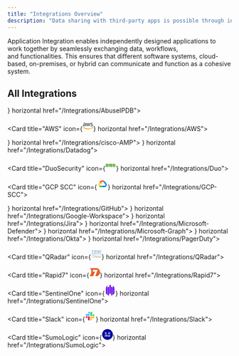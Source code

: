 ```yaml
---
title: "Integrations Overview"
description: "Data sharing with third-party apps is possible through integrations."
---
```


Application Integration enables independently designed applications to work together by seamlessly exchanging data, workflows, and functionalities. This ensures that different software systems, cloud-based, on-premises, or hybrid can communicate and function as a cohesive system.

## All Integrations

<CardGroup cols="3">
<Card title="AbuseIPDB" icon={<svg id="svg" version="1.1" xmlns="http://www.w3.org/2000/svg" xmlns:xlink="http://www.w3.org/1999/xlink" width="24" height="24" viewBox="0, 0, 400,400"><g id="svgg"><path id="path0" d="M173.600 62.400 C 172.754 63.589,172.709 63.600,168.873 63.623 C 163.122 63.657,161.829 63.959,161.673 65.305 L 161.547 66.400 157.800 66.400 L 154.053 66.400 153.927 67.500 C 153.802 68.586,153.758 68.602,150.619 68.718 C 147.283 68.842,146.400 69.205,146.400 70.449 C 146.400 71.089,146.087 71.200,144.280 71.200 C 142.063 71.200,141.200 71.671,141.200 72.880 C 141.200 73.444,140.876 73.601,139.700 73.605 C 137.112 73.615,136.400 73.965,136.400 75.228 C 136.400 76.340,136.351 76.364,133.900 76.481 C 131.504 76.595,131.395 76.646,131.273 77.700 C 131.157 78.712,131.008 78.800,129.406 78.800 C 127.050 78.800,126.400 79.112,126.400 80.243 C 126.400 81.041,126.200 81.200,125.190 81.200 C 124.173 81.200,123.943 81.386,123.747 82.366 C 123.529 83.453,123.356 83.550,121.157 83.805 C 118.885 84.069,118.800 84.121,118.800 85.239 C 118.800 86.262,118.658 86.400,117.600 86.400 C 116.533 86.400,116.400 86.533,116.400 87.600 C 116.400 88.661,116.264 88.800,115.226 88.800 C 113.489 88.800,111.950 89.503,111.715 90.405 C 111.600 90.842,111.182 91.200,110.786 91.200 C 109.455 91.200,108.800 91.679,108.800 92.653 C 108.800 93.407,108.536 93.673,107.600 93.860 C 106.601 94.060,106.400 94.292,106.400 95.250 C 106.400 96.254,106.252 96.400,105.232 96.400 C 104.264 96.400,104.019 96.602,103.805 97.576 C 103.608 98.473,103.292 98.781,102.473 98.876 C 101.645 98.972,101.372 99.245,101.276 100.076 C 101.180 100.907,100.907 101.180,100.076 101.276 C 99.245 101.372,98.972 101.645,98.876 102.473 C 98.781 103.292,98.473 103.608,97.576 103.805 C 96.602 104.019,96.400 104.264,96.400 105.232 C 96.400 106.252,96.254 106.400,95.250 106.400 C 94.292 106.400,94.060 106.601,93.860 107.600 C 93.673 108.536,93.407 108.800,92.653 108.800 C 91.679 108.800,91.200 109.455,91.200 110.786 C 91.200 111.182,90.842 111.600,90.405 111.715 C 89.503 111.950,88.800 113.489,88.800 115.226 C 88.800 116.264,88.661 116.400,87.600 116.400 C 86.533 116.400,86.400 116.533,86.400 117.600 C 86.400 118.658,86.262 118.800,85.239 118.800 C 84.121 118.800,84.069 118.885,83.805 121.157 C 83.550 123.356,83.453 123.529,82.366 123.747 C 81.386 123.943,81.200 124.173,81.200 125.190 C 81.200 126.200,81.041 126.400,80.243 126.400 C 79.112 126.400,78.800 127.050,78.800 129.406 C 78.800 131.008,78.712 131.157,77.700 131.273 C 76.646 131.395,76.595 131.504,76.481 133.900 C 76.364 136.351,76.340 136.400,75.228 136.400 C 73.965 136.400,73.615 137.112,73.605 139.700 C 73.601 140.876,73.444 141.200,72.880 141.200 C 71.671 141.200,71.200 142.063,71.200 144.280 C 71.200 146.087,71.089 146.400,70.449 146.400 C 69.205 146.400,68.842 147.283,68.718 150.619 C 68.602 153.758,68.586 153.802,67.500 153.927 L 66.400 154.053 66.400 157.800 L 66.400 161.547 65.305 161.673 C 63.959 161.829,63.657 163.122,63.623 168.873 C 63.600 172.709,63.589 172.754,62.400 173.600 L 61.200 174.454 61.200 200.000 L 61.200 225.546 62.400 226.400 C 63.589 227.246,63.600 227.291,63.623 231.127 C 63.657 236.878,63.959 238.171,65.305 238.327 L 66.400 238.453 66.400 242.200 L 66.400 245.947 67.500 246.073 C 68.586 246.198,68.602 246.242,68.718 249.381 C 68.842 252.717,69.205 253.600,70.449 253.600 C 71.089 253.600,71.200 253.913,71.200 255.720 C 71.200 257.937,71.671 258.800,72.880 258.800 C 73.444 258.800,73.601 259.124,73.605 260.300 C 73.615 262.888,73.965 263.600,75.228 263.600 C 76.340 263.600,76.364 263.649,76.481 266.100 C 76.595 268.496,76.646 268.605,77.700 268.727 C 78.712 268.843,78.800 268.992,78.800 270.594 C 78.800 272.950,79.112 273.600,80.243 273.600 C 81.041 273.600,81.200 273.800,81.200 274.810 C 81.200 275.827,81.386 276.057,82.366 276.253 C 83.453 276.471,83.550 276.644,83.805 278.843 C 84.069 281.115,84.121 281.200,85.239 281.200 C 86.262 281.200,86.400 281.342,86.400 282.400 C 86.400 283.467,86.533 283.600,87.600 283.600 C 88.661 283.600,88.800 283.736,88.800 284.774 C 88.800 286.511,89.503 288.050,90.405 288.285 C 90.842 288.400,91.200 288.818,91.200 289.214 C 91.200 290.545,91.679 291.200,92.653 291.200 C 93.407 291.200,93.673 291.464,93.860 292.400 C 94.060 293.399,94.292 293.600,95.250 293.600 C 96.254 293.600,96.400 293.748,96.400 294.768 C 96.400 295.736,96.602 295.981,97.576 296.195 C 98.473 296.392,98.781 296.708,98.876 297.527 C 98.972 298.355,99.245 298.628,100.076 298.724 C 100.907 298.820,101.180 299.093,101.276 299.924 C 101.372 300.755,101.645 301.028,102.473 301.124 C 103.292 301.219,103.608 301.527,103.805 302.424 C 104.019 303.398,104.264 303.600,105.232 303.600 C 106.252 303.600,106.400 303.746,106.400 304.750 C 106.400 305.708,106.601 305.940,107.600 306.140 C 108.536 306.327,108.800 306.593,108.800 307.347 C 108.800 308.321,109.455 308.800,110.786 308.800 C 111.182 308.800,111.600 309.158,111.715 309.595 C 111.950 310.497,113.489 311.200,115.226 311.200 C 116.264 311.200,116.400 311.339,116.400 312.400 C 116.400 313.467,116.533 313.600,117.600 313.600 C 118.658 313.600,118.800 313.738,118.800 314.761 C 118.800 315.879,118.885 315.931,121.157 316.195 C 123.356 316.450,123.529 316.547,123.747 317.634 C 123.943 318.614,124.173 318.800,125.190 318.800 C 126.200 318.800,126.400 318.959,126.400 319.757 C 126.400 320.888,127.050 321.200,129.406 321.200 C 131.008 321.200,131.157 321.288,131.273 322.300 C 131.395 323.354,131.504 323.405,133.900 323.519 C 136.351 323.636,136.400 323.660,136.400 324.772 C 136.400 326.035,137.112 326.385,139.700 326.395 C 140.876 326.399,141.200 326.556,141.200 327.120 C 141.200 328.329,142.063 328.800,144.280 328.800 C 146.087 328.800,146.400 328.911,146.400 329.551 C 146.400 330.795,147.283 331.158,150.619 331.282 C 153.758 331.398,153.802 331.414,153.927 332.500 L 154.053 333.600 157.800 333.600 L 161.547 333.600 161.673 334.695 C 161.829 336.041,163.122 336.343,168.873 336.377 C 172.709 336.400,172.754 336.411,173.600 337.600 L 174.454 338.800 200.000 338.800 L 225.546 338.800 226.400 337.600 C 227.246 336.411,227.291 336.400,231.127 336.377 C 236.878 336.343,238.171 336.041,238.327 334.695 L 238.453 333.600 242.200 333.600 L 245.947 333.600 246.073 332.500 C 246.198 331.414,246.242 331.398,249.381 331.282 C 252.717 331.158,253.600 330.795,253.600 329.551 C 253.600 328.911,253.913 328.800,255.720 328.800 C 257.937 328.800,258.800 328.329,258.800 327.120 C 258.800 326.556,259.124 326.399,260.300 326.395 C 262.888 326.385,263.600 326.035,263.600 324.772 C 263.600 323.660,263.649 323.636,266.100 323.519 C 268.496 323.405,268.605 323.354,268.727 322.300 C 268.843 321.288,268.992 321.200,270.594 321.200 C 272.950 321.200,273.600 320.888,273.600 319.757 C 273.600 318.959,273.800 318.800,274.810 318.800 C 275.827 318.800,276.057 318.614,276.253 317.634 C 276.471 316.547,276.644 316.450,278.843 316.195 C 281.115 315.931,281.200 315.879,281.200 314.761 C 281.200 313.738,281.342 313.600,282.400 313.600 C 283.467 313.600,283.600 313.467,283.600 312.400 C 283.600 311.339,283.736 311.200,284.774 311.200 C 286.511 311.200,288.050 310.497,288.285 309.595 C 288.400 309.158,288.818 308.800,289.214 308.800 C 290.545 308.800,291.200 308.321,291.200 307.347 C 291.200 306.593,291.464 306.327,292.400 306.140 C 293.399 305.940,293.600 305.708,293.600 304.750 C 293.600 303.746,293.748 303.600,294.768 303.600 C 295.736 303.600,295.981 303.398,296.195 302.424 C 296.392 301.527,296.708 301.219,297.527 301.124 C 298.355 301.028,298.628 300.755,298.724 299.924 C 298.820 299.093,299.093 298.820,299.924 298.724 C 300.755 298.628,301.028 298.355,301.124 297.527 C 301.219 296.708,301.527 296.392,302.424 296.195 C 303.398 295.981,303.600 295.736,303.600 294.768 C 303.600 293.748,303.746 293.600,304.750 293.600 C 305.708 293.600,305.940 293.399,306.140 292.400 C 306.327 291.464,306.593 291.200,307.347 291.200 C 308.321 291.200,308.800 290.545,308.800 289.214 C 308.800 288.818,309.158 288.400,309.595 288.285 C 310.497 288.050,311.200 286.511,311.200 284.774 C 311.200 283.736,311.339 283.600,312.400 283.600 C 313.467 283.600,313.600 283.467,313.600 282.400 C 313.600 281.342,313.738 281.200,314.761 281.200 C 315.879 281.200,315.931 281.115,316.195 278.843 C 316.450 276.644,316.547 276.471,317.634 276.253 C 318.614 276.057,318.800 275.827,318.800 274.810 C 318.800 273.800,318.959 273.600,319.757 273.600 C 320.888 273.600,321.200 272.950,321.200 270.594 C 321.200 268.992,321.288 268.843,322.300 268.727 C 323.354 268.605,323.405 268.496,323.519 266.100 C 323.636 263.649,323.660 263.600,324.772 263.600 C 326.035 263.600,326.385 262.888,326.395 260.300 C 326.399 259.124,326.556 258.800,327.120 258.800 C 328.329 258.800,328.800 257.937,328.800 255.720 C 328.800 253.913,328.911 253.600,329.551 253.600 C 330.795 253.600,331.158 252.717,331.282 249.381 C 331.398 246.242,331.414 246.198,332.500 246.073 L 333.600 245.947 333.600 242.200 L 333.600 238.453 334.695 238.327 C 336.041 238.171,336.343 236.878,336.377 231.127 C 336.400 227.291,336.411 227.246,337.600 226.400 L 338.800 225.546 338.800 200.000 L 338.800 174.454 337.600 173.600 C 336.411 172.754,336.400 172.709,336.377 168.873 C 336.343 163.122,336.041 161.829,334.695 161.673 L 333.600 161.547 333.600 157.800 L 333.600 154.053 332.500 153.927 C 331.414 153.802,331.398 153.758,331.282 150.619 C 331.158 147.283,330.795 146.400,329.551 146.400 C 328.911 146.400,328.800 146.087,328.800 144.280 C 328.800 142.063,328.329 141.200,327.120 141.200 C 326.556 141.200,326.399 140.876,326.395 139.700 C 326.385 137.112,326.035 136.400,324.772 136.400 C 323.660 136.400,323.636 136.351,323.519 133.900 C 323.405 131.504,323.354 131.395,322.300 131.273 C 321.288 131.157,321.200 131.008,321.200 129.406 C 321.200 127.050,320.888 126.400,319.757 126.400 C 318.959 126.400,318.800 126.200,318.800 125.190 C 318.800 124.173,318.614 123.943,317.634 123.747 C 316.547 123.529,316.450 123.356,316.195 121.157 C 315.931 118.885,315.879 118.800,314.761 118.800 C 313.738 118.800,313.600 118.658,313.600 117.600 C 313.600 116.533,313.467 116.400,312.400 116.400 C 311.339 116.400,311.200 116.264,311.200 115.226 C 311.200 113.489,310.497 111.950,309.595 111.715 C 309.158 111.600,308.800 111.182,308.800 110.786 C 308.800 109.455,308.321 108.800,307.347 108.800 C 306.593 108.800,306.327 108.536,306.140 107.600 C 305.940 106.601,305.708 106.400,304.750 106.400 C 303.746 106.400,303.600 106.252,303.600 105.232 C 303.600 104.264,303.398 104.019,302.424 103.805 C 301.527 103.608,301.219 103.292,301.124 102.473 C 301.028 101.645,300.755 101.372,299.924 101.276 C 299.093 101.180,298.820 100.907,298.724 100.076 C 298.628 99.245,298.355 98.972,297.527 98.876 C 296.708 98.781,296.392 98.473,296.195 97.576 C 295.981 96.602,295.736 96.400,294.768 96.400 C 293.748 96.400,293.600 96.254,293.600 95.250 C 293.600 94.292,293.399 94.060,292.400 93.860 C 291.464 93.673,291.200 93.407,291.200 92.653 C 291.200 91.679,290.545 91.200,289.214 91.200 C 288.818 91.200,288.400 90.842,288.285 90.405 C 288.050 89.503,286.511 88.800,284.774 88.800 C 283.736 88.800,283.600 88.661,283.600 87.600 C 283.600 86.533,283.467 86.400,282.400 86.400 C 281.342 86.400,281.200 86.262,281.200 85.239 C 281.200 84.121,281.115 84.069,278.843 83.805 C 276.644 83.550,276.471 83.453,276.253 82.366 C 276.057 81.386,275.827 81.200,274.810 81.200 C 273.800 81.200,273.600 81.041,273.600 80.243 C 273.600 79.112,272.950 78.800,270.594 78.800 C 268.992 78.800,268.843 78.712,268.727 77.700 C 268.605 76.646,268.496 76.595,266.100 76.481 C 263.649 76.364,263.600 76.340,263.600 75.228 C 263.600 73.965,262.888 73.615,260.300 73.605 C 259.124 73.601,258.800 73.444,258.800 72.880 C 258.800 71.671,257.937 71.200,255.720 71.200 C 253.913 71.200,253.600 71.089,253.600 70.449 C 253.600 69.205,252.717 68.842,249.381 68.718 C 246.242 68.602,246.198 68.586,246.073 67.500 L 245.947 66.400 242.200 66.400 L 238.453 66.400 238.327 65.305 C 238.171 63.959,236.878 63.657,231.127 63.623 C 227.291 63.600,227.246 63.589,226.400 62.400 L 225.546 61.200 200.000 61.200 L 174.454 61.200 173.600 62.400 M221.200 87.120 C 221.200 88.547,222.019 88.800,226.630 88.800 L 231.100 88.800 231.340 90.000 L 231.580 91.200 235.190 91.200 L 238.800 91.200 238.800 92.400 L 238.800 93.600 241.373 93.600 C 243.883 93.600,243.950 93.627,244.073 94.700 C 244.191 95.724,244.373 95.825,246.700 96.156 C 248.710 96.442,249.200 96.653,249.200 97.232 C 249.200 98.184,249.599 98.390,251.990 98.673 C 253.582 98.862,254.000 99.063,254.000 99.642 C 254.000 100.612,255.187 101.200,257.147 101.200 C 258.595 101.200,258.759 101.304,258.873 102.300 C 258.993 103.341,259.123 103.406,261.300 103.520 C 263.383 103.629,263.600 103.725,263.600 104.540 C 263.600 105.685,264.312 106.400,265.453 106.400 C 266.131 106.400,266.377 106.666,266.473 107.500 C 266.573 108.364,266.836 108.627,267.699 108.726 C 268.461 108.814,268.870 109.140,269.033 109.789 C 269.283 110.784,270.208 111.186,272.273 111.195 C 273.364 111.199,273.565 111.358,273.673 112.300 C 273.778 113.212,274.018 113.421,275.076 113.524 C 276.188 113.631,276.369 113.812,276.476 114.924 C 276.578 115.974,276.791 116.222,277.676 116.324 C 278.507 116.420,278.780 116.693,278.876 117.524 C 278.972 118.356,279.244 118.628,280.076 118.724 C 280.907 118.820,281.180 119.093,281.276 119.924 C 281.372 120.756,281.644 121.028,282.476 121.124 C 283.307 121.220,283.580 121.493,283.676 122.324 C 283.778 123.209,284.026 123.422,285.076 123.524 C 286.188 123.631,286.369 123.812,286.476 124.924 C 286.579 125.982,286.788 126.222,287.700 126.327 C 288.642 126.435,288.801 126.636,288.805 127.727 C 288.814 129.792,289.216 130.717,290.211 130.967 C 290.860 131.130,291.186 131.539,291.274 132.301 C 291.373 133.164,291.636 133.427,292.500 133.527 C 293.334 133.623,293.600 133.869,293.600 134.547 C 293.600 135.688,294.315 136.400,295.460 136.400 C 296.275 136.400,296.371 136.617,296.480 138.700 C 296.594 140.877,296.659 141.007,297.700 141.127 C 298.696 141.241,298.800 141.405,298.800 142.853 C 298.800 144.813,299.388 146.000,300.358 146.000 C 300.937 146.000,301.138 146.418,301.327 148.010 C 301.610 150.401,301.816 150.800,302.768 150.800 C 303.347 150.800,303.558 151.290,303.844 153.300 C 304.175 155.627,304.276 155.809,305.300 155.927 C 306.373 156.050,306.400 156.117,306.400 158.627 L 306.400 161.200 307.600 161.200 L 308.800 161.200 308.800 164.810 L 308.800 168.420 310.000 168.660 L 311.200 168.900 311.200 173.370 C 311.200 177.981,311.453 178.800,312.880 178.800 C 313.556 178.800,313.600 179.472,313.600 189.751 C 313.600 201.102,313.795 202.652,315.430 204.287 C 315.743 204.601,316.000 205.104,316.000 205.406 C 316.000 205.707,316.380 206.599,316.846 207.387 C 317.784 208.979,317.672 212.553,316.581 215.800 C 316.285 216.680,315.774 219.594,315.444 222.276 C 315.115 224.958,314.546 227.732,314.179 228.441 C 313.812 229.149,313.262 231.164,312.956 232.918 C 312.650 234.672,312.057 236.668,311.640 237.353 C 311.222 238.039,310.587 239.762,310.227 241.183 C 309.868 242.603,309.333 244.043,309.038 244.383 C 308.744 244.722,308.200 245.931,307.829 247.069 C 307.459 248.207,306.904 249.347,306.597 249.603 C 306.289 249.858,305.763 251.010,305.428 252.163 C 305.093 253.316,304.465 254.580,304.032 254.971 C 303.599 255.363,303.130 256.209,302.989 256.851 C 302.848 257.494,302.322 258.510,301.821 259.110 C 301.319 259.709,300.521 260.965,300.047 261.900 C 299.572 262.835,299.051 263.600,298.890 263.600 C 298.728 263.600,298.360 264.133,298.071 264.784 C 297.783 265.434,296.923 266.469,296.160 267.084 C 295.396 267.698,293.993 268.875,293.041 269.700 C 291.833 270.747,290.931 271.200,290.055 271.200 C 288.934 271.200,288.800 271.325,288.800 272.373 C 288.800 273.356,288.621 273.567,287.700 273.673 C 286.783 273.779,286.579 274.017,286.475 275.100 C 286.360 276.285,286.230 276.400,285.000 276.400 C 283.770 276.400,283.640 276.285,283.525 275.100 C 283.400 273.805,283.389 273.799,280.709 273.534 C 277.864 273.253,276.342 272.470,274.782 270.485 C 273.939 269.413,269.261 264.306,264.600 259.371 C 263.280 257.974,260.580 255.100,258.600 252.985 C 256.620 250.870,253.830 247.917,252.400 246.422 C 245.001 238.692,238.375 231.250,237.600 229.800 C 237.270 229.183,235.380 227.022,233.400 224.997 C 227.662 219.130,220.659 211.585,219.929 210.482 C 219.560 209.925,218.485 208.950,217.539 208.315 C 215.735 207.103,215.170 206.538,209.618 200.400 C 207.728 198.310,205.736 196.126,205.191 195.546 C 204.646 194.966,203.059 193.256,201.665 191.746 C 200.271 190.236,198.021 187.812,196.665 186.361 C 195.309 184.909,193.300 182.661,192.200 181.364 C 191.100 180.068,189.747 178.555,189.194 178.003 C 188.640 177.452,186.761 175.470,185.019 173.600 C 183.276 171.730,179.589 167.852,176.825 164.982 C 174.061 162.112,170.720 158.555,169.400 157.077 C 168.080 155.599,165.380 152.688,163.400 150.608 C 161.420 148.528,158.090 144.993,156.000 142.754 C 153.910 140.514,151.830 138.304,151.378 137.841 C 150.926 137.378,148.046 134.289,144.978 130.976 C 132.672 117.686,133.695 119.157,134.364 115.700 C 134.621 114.369,134.574 114.000,134.146 114.000 C 133.805 114.000,133.600 113.546,133.600 112.790 C 133.600 111.766,133.416 111.543,132.400 111.340 C 130.696 110.999,130.616 108.920,132.300 108.727 C 133.164 108.627,133.427 108.364,133.527 107.500 C 133.623 106.666,133.869 106.400,134.547 106.400 C 135.688 106.400,136.400 105.685,136.400 104.540 C 136.400 103.725,136.617 103.629,138.700 103.520 C 140.877 103.406,141.007 103.341,141.127 102.300 C 141.241 101.304,141.405 101.200,142.853 101.200 C 144.813 101.200,146.000 100.612,146.000 99.642 C 146.000 99.063,146.418 98.862,148.010 98.673 C 150.401 98.390,150.800 98.184,150.800 97.232 C 150.800 96.653,151.290 96.442,153.300 96.156 C 155.627 95.825,155.809 95.724,155.927 94.700 C 156.050 93.627,156.117 93.600,158.627 93.600 L 161.200 93.600 161.200 92.400 L 161.200 91.200 164.810 91.200 L 168.420 91.200 168.660 90.000 L 168.900 88.800 173.370 88.800 C 177.981 88.800,178.800 88.547,178.800 87.120 C 178.800 86.436,179.852 86.400,200.000 86.400 C 220.148 86.400,221.200 86.436,221.200 87.120 M113.677 129.942 C 113.778 130.812,114.031 131.022,115.100 131.125 C 116.166 131.228,116.400 131.421,116.400 132.199 C 116.400 133.730,117.148 135.261,118.006 135.486 C 118.478 135.609,118.933 136.203,119.124 136.947 C 119.466 138.274,121.200 139.046,121.200 137.871 C 121.200 137.231,122.025 136.800,123.247 136.800 C 124.009 136.800,128.010 140.714,136.400 149.667 C 138.490 151.897,140.644 154.189,141.186 154.761 C 141.729 155.332,144.226 158.129,146.735 160.975 C 151.844 166.770,151.948 166.884,157.117 172.303 C 160.885 176.254,161.111 176.486,162.320 177.660 C 162.694 178.023,164.710 180.138,166.800 182.361 C 168.890 184.584,171.590 187.456,172.800 188.743 C 175.254 191.353,181.078 197.642,186.929 204.000 C 189.056 206.310,190.796 208.433,190.798 208.717 C 190.799 209.002,191.745 210.185,192.900 211.346 C 195.320 213.780,203.535 222.499,207.260 226.588 C 208.657 228.121,210.430 229.969,211.200 230.693 C 215.740 234.965,216.816 236.029,218.804 238.210 C 223.309 243.154,228.274 248.522,230.600 250.964 C 231.920 252.350,235.160 255.791,237.800 258.612 C 240.440 261.433,243.140 264.306,243.800 264.997 C 249.561 271.030,253.144 275.104,253.900 276.483 C 254.811 278.146,255.135 281.200,254.400 281.200 C 253.843 281.200,253.899 282.539,254.480 283.120 C 254.744 283.384,255.272 283.600,255.653 283.600 C 256.113 283.600,256.390 283.972,256.473 284.700 C 256.573 285.564,256.836 285.827,257.700 285.927 C 258.576 286.027,258.800 286.259,258.800 287.061 C 258.800 287.807,259.103 288.184,259.965 288.509 C 260.761 288.810,261.201 289.305,261.355 290.074 C 261.530 290.948,261.804 291.200,262.579 291.200 C 263.651 291.200,264.657 293.394,263.944 294.180 C 263.755 294.389,263.600 294.965,263.600 295.460 C 263.600 296.275,263.383 296.371,261.300 296.480 C 259.123 296.594,258.993 296.659,258.873 297.700 C 258.759 298.696,258.595 298.800,257.147 298.800 C 255.187 298.800,254.000 299.388,254.000 300.358 C 254.000 300.937,253.582 301.138,251.990 301.327 C 249.599 301.610,249.200 301.816,249.200 302.768 C 249.200 303.347,248.710 303.558,246.700 303.844 C 244.373 304.175,244.191 304.276,244.073 305.300 C 243.950 306.373,243.883 306.400,241.373 306.400 L 238.800 306.400 238.800 307.600 L 238.800 308.800 235.190 308.800 L 231.580 308.800 231.340 310.000 L 231.100 311.200 226.630 311.200 C 222.019 311.200,221.200 311.453,221.200 312.880 C 221.200 313.564,220.148 313.600,200.000 313.600 C 179.852 313.600,178.800 313.564,178.800 312.880 C 178.800 311.453,177.981 311.200,173.370 311.200 L 168.900 311.200 168.660 310.000 L 168.420 308.800 164.810 308.800 L 161.200 308.800 161.200 307.600 L 161.200 306.400 158.627 306.400 C 156.117 306.400,156.050 306.373,155.927 305.300 C 155.809 304.276,155.627 304.175,153.300 303.844 C 151.290 303.558,150.800 303.347,150.800 302.768 C 150.800 301.816,150.401 301.610,148.010 301.327 C 146.418 301.138,146.000 300.937,146.000 300.358 C 146.000 299.388,144.813 298.800,142.853 298.800 C 141.405 298.800,141.241 298.696,141.127 297.700 C 141.007 296.659,140.877 296.594,138.700 296.480 C 136.617 296.371,136.400 296.275,136.400 295.460 C 136.400 294.315,135.688 293.600,134.547 293.600 C 133.869 293.600,133.623 293.334,133.527 292.500 C 133.427 291.636,133.164 291.373,132.301 291.274 C 131.539 291.186,131.130 290.860,130.967 290.211 C 130.717 289.216,129.792 288.814,127.727 288.805 C 126.636 288.801,126.435 288.642,126.327 287.700 C 126.222 286.788,125.982 286.579,124.924 286.476 C 123.812 286.369,123.631 286.188,123.524 285.076 C 123.422 284.026,123.209 283.778,122.324 283.676 C 121.493 283.580,121.220 283.307,121.124 282.476 C 121.028 281.644,120.756 281.372,119.924 281.276 C 119.093 281.180,118.820 280.907,118.724 280.076 C 118.628 279.244,118.356 278.972,117.524 278.876 C 116.693 278.780,116.420 278.507,116.324 277.676 C 116.222 276.791,115.974 276.578,114.924 276.476 C 113.812 276.369,113.631 276.188,113.524 275.076 C 113.421 274.018,113.212 273.778,112.300 273.673 C 111.358 273.565,111.199 273.364,111.195 272.273 C 111.186 270.208,110.784 269.283,109.789 269.033 C 109.140 268.870,108.814 268.461,108.726 267.699 C 108.627 266.836,108.364 266.573,107.500 266.473 C 106.666 266.377,106.400 266.131,106.400 265.453 C 106.400 264.312,105.685 263.600,104.540 263.600 C 103.725 263.600,103.629 263.383,103.520 261.300 C 103.408 259.158,103.329 258.992,102.361 258.879 C 101.660 258.798,100.015 257.433,97.299 254.679 C 95.086 252.436,92.323 249.880,91.160 249.000 C 85.600 244.792,79.162 238.065,77.239 234.453 C 76.931 233.874,76.256 232.891,75.739 232.269 C 75.223 231.647,74.800 230.901,74.800 230.610 C 74.800 230.319,74.251 229.038,73.581 227.764 C 71.324 223.472,71.022 210.692,73.105 207.618 C 73.485 207.058,74.091 205.843,74.452 204.918 C 75.167 203.088,75.696 202.339,79.600 197.628 C 82.141 194.563,83.067 193.219,84.511 190.503 C 84.902 189.768,85.487 189.065,85.811 188.940 C 86.286 188.758,86.400 187.753,86.400 183.757 C 86.400 179.250,86.465 178.800,87.120 178.800 C 88.547 178.800,88.800 177.981,88.800 173.370 L 88.800 168.900 90.000 168.660 L 91.200 168.420 91.200 164.810 L 91.200 161.200 92.400 161.200 L 93.600 161.200 93.600 158.627 C 93.600 156.117,93.627 156.050,94.700 155.927 C 95.724 155.809,95.825 155.627,96.156 153.300 C 96.442 151.290,96.653 150.800,97.232 150.800 C 98.184 150.800,98.390 150.401,98.673 148.010 C 98.862 146.418,99.063 146.000,99.642 146.000 C 100.612 146.000,101.200 144.813,101.200 142.853 C 101.200 141.405,101.304 141.241,102.300 141.127 C 103.341 141.007,103.406 140.877,103.520 138.700 C 103.629 136.617,103.725 136.400,104.540 136.400 C 105.685 136.400,106.400 135.688,106.400 134.547 C 106.400 133.869,106.666 133.623,107.500 133.527 C 108.364 133.427,108.627 133.164,108.726 132.301 C 108.815 131.533,109.139 131.130,109.803 130.964 C 110.418 130.809,110.837 130.340,110.992 129.634 C 111.333 128.083,113.491 128.331,113.677 129.942 " stroke="none" fill="#f90404" fill-rule="evenodd"></path><path id="path1" d="M277.062 188.854 C 276.655 189.090,275.720 189.951,274.982 190.768 C 274.244 191.584,273.001 192.596,272.220 193.017 C 271.439 193.438,270.800 193.927,270.800 194.105 C 270.800 194.283,269.979 194.780,268.975 195.211 C 267.971 195.641,266.893 196.249,266.580 196.563 C 266.267 196.876,265.063 197.444,263.905 197.825 C 262.747 198.206,261.384 198.841,260.876 199.236 C 260.367 199.630,258.955 200.160,257.737 200.413 C 256.519 200.666,254.947 201.212,254.243 201.627 C 253.540 202.042,251.622 202.643,249.982 202.961 C 248.342 203.280,246.415 203.837,245.699 204.200 C 244.983 204.563,242.733 205.095,240.699 205.384 C 238.665 205.672,235.920 206.271,234.600 206.716 C 233.135 207.209,230.018 207.703,226.600 207.985 C 221.710 208.387,217.305 209.039,218.661 209.159 C 218.914 209.182,219.454 209.718,219.861 210.352 C 221.045 212.197,236.396 228.400,236.959 228.400 C 237.121 228.400,237.572 228.229,237.962 228.021 C 238.351 227.812,240.173 227.453,242.009 227.223 C 243.845 226.992,246.027 226.450,246.858 226.016 C 247.690 225.583,249.591 225.027,251.085 224.780 C 252.578 224.533,254.267 224.002,254.838 223.599 C 255.409 223.197,256.759 222.597,257.838 222.266 C 259.556 221.738,262.988 220.086,267.584 217.575 C 270.971 215.724,277.025 209.936,277.389 208.200 C 277.528 207.540,278.031 206.010,278.507 204.800 C 279.196 203.048,279.405 201.521,279.532 197.305 C 279.784 188.992,279.354 187.521,277.062 188.854 M115.843 191.832 C 115.710 192.180,115.420 194.115,115.198 196.132 C 114.977 198.149,114.504 201.304,114.147 203.143 C 113.394 207.015,113.588 209.907,114.751 212.137 C 115.630 213.825,118.988 217.200,119.787 217.200 C 120.064 217.200,120.969 217.740,121.800 218.400 C 122.631 219.060,123.710 219.600,124.199 219.600 C 124.688 219.600,125.788 220.082,126.644 220.670 C 127.582 221.316,129.074 221.863,130.399 222.049 C 131.871 222.256,132.819 222.630,133.265 223.181 C 133.794 223.834,134.649 224.077,137.390 224.355 C 140.075 224.627,141.055 224.900,141.774 225.575 C 142.554 226.309,143.415 226.500,147.250 226.791 C 151.739 227.133,153.688 227.571,154.167 228.347 C 154.471 228.838,156.802 229.106,165.000 229.592 C 169.775 229.874,172.009 230.187,173.800 230.825 C 176.420 231.757,201.523 232.476,208.526 231.820 L 211.616 231.530 210.049 229.665 C 209.187 228.639,207.633 226.900,206.597 225.800 C 205.560 224.700,202.527 221.476,199.856 218.636 C 191.027 209.248,191.291 209.486,190.078 209.831 C 187.843 210.468,174.737 209.984,173.000 209.200 C 171.846 208.680,169.700 208.378,165.306 208.119 C 160.035 207.807,159.054 207.642,158.047 206.898 C 157.176 206.254,155.912 205.938,153.028 205.643 C 149.867 205.320,148.963 205.072,148.007 204.267 C 147.119 203.520,146.160 203.217,144.000 203.000 C 141.924 202.792,140.870 202.471,140.080 201.810 C 139.486 201.312,138.014 200.694,136.810 200.437 C 135.605 200.180,134.255 199.632,133.810 199.218 C 133.364 198.805,131.944 198.193,130.653 197.859 C 129.362 197.525,127.922 196.902,127.453 196.475 C 126.984 196.048,125.928 195.483,125.106 195.220 C 124.284 194.957,123.502 194.565,123.369 194.349 C 122.488 192.924,116.228 190.830,115.843 191.832 " stroke="none" fill="#dcdbdb" fill-rule="evenodd"></path><path id="path2" d="M198.000 103.953 C 196.844 104.157,196.578 104.392,196.473 105.300 L 196.347 106.400 188.963 106.400 L 181.580 106.400 181.340 107.600 L 181.100 108.800 176.250 108.840 C 170.514 108.887,169.446 109.113,169.272 110.316 C 169.149 111.168,168.982 111.200,164.605 111.200 C 159.365 111.200,158.800 111.340,158.800 112.643 L 158.800 113.600 149.900 113.603 C 145.005 113.604,139.815 113.718,138.366 113.854 L 135.733 114.103 135.644 116.303 C 135.562 118.316,135.666 118.612,136.877 119.808 C 138.209 121.122,138.810 121.745,139.711 122.740 C 139.980 123.037,141.241 124.337,142.513 125.630 C 143.784 126.923,145.565 128.840,146.469 129.890 C 148.924 132.743,155.616 139.997,157.100 141.415 C 157.815 142.098,158.400 142.873,158.400 143.137 C 158.400 143.401,158.847 143.821,159.392 144.069 C 159.938 144.318,160.489 144.849,160.616 145.250 C 160.743 145.651,161.377 146.356,162.024 146.817 C 162.671 147.278,163.200 147.908,163.200 148.217 C 163.200 148.526,163.740 149.059,164.400 149.400 C 165.060 149.741,165.600 150.216,165.600 150.455 C 165.600 150.695,166.725 152.024,168.100 153.410 C 169.475 154.796,170.807 156.143,171.060 156.405 C 171.313 156.666,171.814 157.177,172.174 157.540 C 172.533 157.903,174.228 159.685,175.939 161.500 C 177.650 163.315,179.242 164.800,179.476 164.800 C 179.711 164.800,180.147 165.095,180.445 165.455 C 181.682 166.944,184.124 167.504,191.431 167.972 C 195.374 168.225,200.490 168.626,202.800 168.863 C 205.110 169.101,208.601 169.409,210.558 169.548 C 214.114 169.800,216.220 170.877,214.400 171.512 C 214.070 171.628,213.255 172.295,212.589 172.995 C 211.923 173.696,210.883 174.393,210.279 174.545 C 209.674 174.696,208.808 175.192,208.355 175.645 C 207.901 176.099,206.871 176.742,206.065 177.073 C 205.259 177.405,204.240 177.999,203.800 178.393 C 203.360 178.787,201.920 179.415,200.600 179.788 C 196.979 180.812,194.649 183.517,196.800 184.200 C 197.241 184.340,197.803 184.847,198.050 185.327 C 198.297 185.807,199.017 186.618,199.650 187.129 C 200.282 187.640,200.800 188.303,200.800 188.602 C 200.800 188.901,201.162 189.261,201.604 189.401 C 202.047 189.542,202.675 190.171,203.000 190.800 C 203.325 191.429,203.953 192.058,204.396 192.199 C 204.838 192.339,205.200 192.620,205.200 192.824 C 205.200 193.027,206.325 194.352,207.700 195.768 C 209.075 197.184,211.460 199.725,213.000 201.415 C 214.540 203.105,216.333 205.032,216.984 205.698 L 218.169 206.907 223.384 206.704 C 227.788 206.533,228.827 206.366,230.060 205.635 C 231.192 204.963,232.630 204.675,236.460 204.351 C 240.448 204.015,241.564 203.782,242.250 203.144 C 242.856 202.581,244.216 202.199,246.988 201.812 C 249.806 201.418,251.113 201.046,251.738 200.460 C 252.268 199.963,253.446 199.546,254.800 199.376 C 256.149 199.207,257.653 198.676,258.689 198.003 C 259.617 197.400,261.136 196.785,262.063 196.636 C 263.038 196.480,263.975 196.042,264.288 195.595 C 264.586 195.171,265.587 194.608,266.514 194.346 C 267.442 194.083,268.612 193.448,269.116 192.934 C 269.620 192.420,270.290 192.000,270.604 192.000 C 270.919 192.000,271.575 191.460,272.063 190.800 C 272.551 190.140,273.182 189.600,273.465 189.600 C 273.748 189.600,274.263 189.052,274.609 188.383 C 274.955 187.713,275.725 186.950,276.319 186.687 C 276.914 186.424,277.638 185.982,277.929 185.705 C 280.369 183.375,281.530 189.570,280.824 201.143 C 280.484 206.701,280.353 207.426,279.451 208.743 C 278.903 209.545,278.233 210.695,277.963 211.300 C 277.693 211.905,277.330 212.400,277.156 212.400 C 276.982 212.400,275.529 213.655,273.927 215.189 C 272.218 216.825,270.523 218.085,269.826 218.238 C 269.172 218.382,268.311 218.914,267.912 219.421 C 267.514 219.927,266.515 220.561,265.694 220.829 C 264.872 221.097,263.723 221.713,263.141 222.198 C 262.558 222.683,261.238 223.196,260.207 223.337 C 259.036 223.497,258.083 223.901,257.667 224.411 C 257.199 224.984,256.162 225.361,254.200 225.672 C 252.500 225.941,251.061 226.420,250.538 226.892 C 249.834 227.525,245.533 228.452,241.713 228.792 C 240.782 228.875,240.567 231.123,241.406 232.000 C 244.483 235.215,247.765 238.739,250.400 241.656 C 255.304 247.086,255.692 247.505,258.300 250.166 C 259.675 251.570,260.800 252.920,260.800 253.167 C 260.800 253.415,261.247 253.821,261.792 254.069 C 262.338 254.318,262.889 254.849,263.016 255.250 C 263.143 255.651,263.777 256.356,264.424 256.817 C 265.071 257.278,265.600 257.908,265.600 258.217 C 265.600 258.526,266.140 259.059,266.800 259.400 C 267.460 259.741,268.000 260.214,268.000 260.451 C 268.000 260.688,269.086 261.988,270.413 263.341 C 271.740 264.693,274.256 267.285,276.005 269.100 C 277.755 270.915,279.437 272.400,279.744 272.400 C 280.051 272.400,280.526 272.670,280.800 273.000 C 281.174 273.451,282.182 273.600,284.859 273.600 L 288.420 273.600 288.656 272.422 C 288.833 271.533,289.174 271.181,290.046 270.990 C 290.681 270.851,291.200 270.584,291.200 270.398 C 291.200 270.211,292.392 268.831,293.848 267.330 C 295.304 265.828,296.750 264.007,297.060 263.283 C 297.371 262.558,297.881 261.867,298.193 261.747 C 298.506 261.627,298.972 260.870,299.229 260.065 C 299.486 259.259,300.132 258.133,300.663 257.562 C 301.195 256.992,301.812 255.866,302.035 255.060 C 302.257 254.254,302.773 253.281,303.181 252.897 C 303.589 252.514,304.137 251.395,304.401 250.411 C 304.664 249.427,305.289 248.135,305.790 247.539 C 306.291 246.944,306.822 245.647,306.971 244.656 C 307.119 243.666,307.608 242.389,308.058 241.818 C 308.507 241.246,309.125 239.584,309.430 238.123 C 309.736 236.662,310.333 235.091,310.757 234.633 C 311.289 234.058,311.611 232.932,311.795 231.000 C 312.099 227.811,312.661 225.676,313.430 224.791 C 313.721 224.456,314.053 223.016,314.167 221.591 C 314.281 220.166,314.582 216.570,314.835 213.600 C 315.298 208.161,315.204 207.157,313.741 201.900 C 313.612 201.437,313.149 201.200,312.373 201.200 C 311.336 201.200,311.200 201.061,311.200 200.000 C 311.200 198.939,311.064 198.800,310.027 198.800 C 309.044 198.800,308.833 198.621,308.727 197.700 C 308.613 196.713,308.423 196.587,306.876 196.476 C 305.167 196.353,303.987 195.586,303.482 194.269 C 303.335 193.887,302.790 193.600,302.213 193.600 C 301.504 193.600,301.200 193.384,301.200 192.880 C 301.200 191.695,300.349 191.200,298.310 191.200 C 296.486 191.200,296.367 191.134,296.140 190.000 C 295.906 188.830,295.841 188.800,293.550 188.800 C 291.206 188.800,291.200 188.797,291.200 187.600 L 291.200 186.400 288.800 186.400 C 286.696 186.400,286.400 186.305,286.400 185.629 C 286.400 184.294,285.295 183.600,283.171 183.600 L 281.200 183.600 281.200 181.226 C 281.200 178.357,280.722 176.956,279.623 176.607 C 278.916 176.383,278.800 176.016,278.800 174.015 C 278.800 171.978,278.649 171.523,277.600 170.400 C 276.898 169.649,276.398 168.676,276.396 168.058 C 276.384 165.252,275.934 164.047,274.851 163.922 C 273.856 163.807,273.794 163.666,273.681 161.300 C 273.599 159.579,273.400 158.800,273.043 158.800 C 271.945 158.800,271.200 157.362,271.200 155.242 C 271.200 152.781,270.677 151.600,269.586 151.600 C 268.951 151.600,268.792 151.311,268.760 150.100 C 268.696 147.693,268.256 146.613,267.284 146.472 C 266.716 146.390,266.400 146.064,266.400 145.559 C 266.400 144.176,265.237 141.935,264.405 141.717 C 263.798 141.559,263.600 141.173,263.600 140.153 C 263.600 138.921,263.494 138.800,262.420 138.800 C 261.264 138.800,261.237 138.753,261.120 136.500 C 261.007 134.336,260.936 134.193,259.924 134.076 C 259.038 133.973,258.825 133.725,258.724 132.676 C 258.622 131.627,258.409 131.378,257.526 131.276 C 256.546 131.163,256.428 130.960,256.177 128.956 C 255.926 126.944,255.807 126.741,254.751 126.530 C 253.803 126.341,253.600 126.097,253.600 125.150 C 253.600 124.144,253.453 124.000,252.425 124.000 C 251.392 124.000,251.236 123.843,251.125 122.700 C 251.022 121.625,250.814 121.379,249.924 121.276 C 249.093 121.180,248.820 120.907,248.724 120.078 C 248.627 119.236,248.341 118.960,247.400 118.800 C 246.451 118.639,246.174 118.366,246.073 117.498 C 245.969 116.591,245.751 116.400,244.823 116.400 C 243.906 116.400,243.658 116.189,243.470 115.249 C 243.259 114.193,243.056 114.074,241.044 113.823 C 239.040 113.572,238.837 113.454,238.724 112.474 C 238.613 111.509,238.417 111.387,236.801 111.272 C 234.973 111.142,233.600 110.313,233.600 109.338 C 233.600 108.948,232.952 108.800,231.250 108.800 C 228.959 108.800,228.894 108.770,228.660 107.600 L 228.420 106.400 223.642 106.400 L 218.864 106.400 218.612 105.253 C 218.384 104.215,218.163 104.083,216.280 103.857 C 213.688 103.545,199.895 103.618,198.000 103.953 M192.135 126.489 C 191.277 126.765,190.375 126.765,189.335 126.489 C 187.889 126.106,187.963 126.083,190.600 126.082 C 193.061 126.082,193.247 126.131,192.135 126.489 M205.878 128.544 C 206.557 129.223,204.804 129.631,201.785 129.496 C 198.310 129.341,197.120 128.969,198.057 128.331 C 198.679 127.908,205.425 128.092,205.878 128.544 M243.171 129.385 C 245.628 130.656,245.330 131.336,241.400 133.434 C 237.136 135.710,226.206 135.809,219.710 133.631 C 218.439 133.205,216.230 132.744,214.800 132.606 C 211.095 132.249,208.000 131.603,208.000 131.186 C 208.000 129.869,211.965 129.686,220.600 130.604 C 228.850 131.480,234.930 131.095,239.600 129.401 C 241.504 128.711,241.864 128.709,243.171 129.385 M121.200 139.750 C 121.200 140.930,121.049 141.130,120.000 141.340 L 118.800 141.580 118.800 150.102 L 118.800 158.625 117.600 159.078 L 116.400 159.531 116.400 165.365 L 116.400 171.200 115.232 171.200 C 114.272 171.200,114.019 171.404,113.813 172.342 C 113.568 173.455,113.479 173.491,110.360 173.731 C 106.639 174.018,106.400 174.120,106.400 175.424 C 106.400 176.342,106.268 176.400,104.165 176.400 C 102.050 176.400,101.906 176.464,101.478 177.600 C 101.112 178.567,100.790 178.801,99.812 178.805 C 97.780 178.815,96.804 179.247,96.552 180.248 C 96.369 180.978,96.042 181.200,95.147 181.200 C 94.184 181.200,93.940 181.399,93.752 182.341 C 93.545 183.377,93.314 183.515,91.262 183.841 C 89.196 184.169,88.989 184.295,88.873 185.300 C 88.767 186.221,88.556 186.400,87.573 186.400 C 86.613 186.400,86.400 186.568,86.400 187.327 C 86.400 188.774,85.280 192.189,84.459 193.245 C 84.051 193.770,83.497 194.872,83.229 195.693 C 82.962 196.515,82.226 197.554,81.595 198.004 C 80.964 198.453,80.337 199.167,80.203 199.590 C 80.069 200.013,79.626 200.465,79.219 200.594 C 78.812 200.723,78.376 201.242,78.249 201.748 C 78.122 202.254,77.474 203.352,76.809 204.189 C 76.144 205.025,75.600 206.110,75.600 206.599 C 75.600 207.088,75.105 208.188,74.500 209.044 C 73.052 211.092,72.766 223.225,74.133 224.591 C 75.009 225.466,75.600 226.908,75.600 228.171 C 75.600 228.676,76.133 229.761,76.784 230.580 C 77.435 231.400,78.085 232.459,78.228 232.935 C 78.371 233.411,78.823 234.160,79.233 234.600 C 79.642 235.040,81.140 236.750,82.561 238.400 C 83.982 240.050,86.068 242.210,87.196 243.200 C 88.325 244.190,90.182 245.900,91.324 247.000 C 92.466 248.100,93.896 249.319,94.500 249.709 C 95.105 250.099,95.600 250.672,95.600 250.982 C 95.600 251.292,96.127 251.921,96.771 252.379 C 97.415 252.838,98.141 253.814,98.383 254.548 C 98.631 255.300,99.249 256.076,99.801 256.327 C 100.338 256.572,100.892 257.229,101.032 257.786 C 101.228 258.566,101.543 258.800,102.393 258.800 C 103.303 258.800,103.543 259.014,103.740 260.000 C 103.950 261.052,104.149 261.200,105.343 261.200 C 106.368 261.200,106.758 261.398,106.915 261.995 C 107.150 262.897,108.689 263.600,110.426 263.600 C 111.308 263.600,111.600 263.787,111.600 264.351 C 111.600 265.604,112.687 266.113,115.793 266.312 C 118.637 266.495,118.762 266.545,118.878 267.551 C 118.992 268.532,119.151 268.608,121.314 268.720 C 123.520 268.835,123.639 268.896,123.864 270.020 L 124.100 271.200 127.650 271.200 L 131.200 271.200 131.200 272.400 L 131.200 273.600 135.000 273.600 L 138.800 273.600 138.800 274.757 C 138.800 276.220,139.287 276.400,143.233 276.400 C 146.146 276.400,146.400 276.465,146.400 277.210 C 146.400 278.402,147.909 278.800,152.426 278.800 C 156.351 278.800,156.400 278.812,156.400 279.757 C 156.400 281.114,156.878 281.200,164.383 281.200 L 171.100 281.200 171.340 282.400 L 171.580 283.600 206.290 283.560 C 242.642 283.518,242.922 283.507,243.128 282.084 C 243.252 281.222,243.391 281.200,248.628 281.200 L 254.000 281.200 254.000 280.014 C 254.000 279.251,253.724 278.681,253.227 278.414 C 252.802 278.187,252.328 277.602,252.173 277.114 C 252.018 276.626,250.881 275.189,249.646 273.919 C 246.639 270.828,245.912 270.040,241.782 265.387 C 239.835 263.194,237.828 261.072,237.321 260.671 C 236.815 260.270,236.400 259.697,236.400 259.398 C 236.400 259.099,236.040 258.740,235.600 258.600 C 235.159 258.460,234.597 257.953,234.350 257.473 C 234.103 256.993,233.383 256.182,232.750 255.671 C 232.118 255.160,231.600 254.514,231.600 254.235 C 231.600 253.956,231.146 253.522,230.592 253.269 C 230.038 253.017,229.418 252.373,229.215 251.839 C 229.012 251.305,228.485 250.754,228.043 250.614 C 227.602 250.474,227.131 250.013,226.997 249.590 C 226.863 249.167,226.223 248.444,225.576 247.983 C 224.929 247.522,224.400 246.892,224.400 246.583 C 224.400 246.274,223.860 245.741,223.200 245.400 C 222.540 245.059,222.000 244.602,222.000 244.384 C 222.000 244.167,220.875 242.847,219.500 241.451 C 218.125 240.055,215.786 237.627,214.303 236.056 L 211.606 233.200 191.903 233.190 C 171.334 233.179,165.278 232.875,163.100 231.747 C 162.186 231.273,160.159 230.978,156.267 230.753 C 150.402 230.414,149.574 230.262,148.023 229.242 C 147.444 228.862,145.359 228.421,142.915 228.162 C 139.693 227.821,138.588 227.542,137.892 226.896 C 137.367 226.409,136.176 225.961,135.000 225.808 C 131.460 225.348,130.779 225.144,130.000 224.307 C 129.533 223.807,128.406 223.356,127.117 223.155 C 125.815 222.951,124.755 222.525,124.365 222.047 C 124.015 221.620,122.962 221.041,122.024 220.760 C 121.087 220.479,120.058 219.850,119.739 219.363 C 119.419 218.875,118.720 218.366,118.184 218.232 C 117.648 218.097,116.917 217.540,116.559 216.994 C 116.201 216.447,115.655 216.000,115.345 216.000 C 115.036 216.000,114.562 215.514,114.291 214.919 C 114.021 214.324,113.378 213.415,112.862 212.899 C 111.471 211.507,111.656 198.675,113.100 196.353 C 113.595 195.557,114.001 194.387,114.002 193.753 C 114.011 189.313,117.565 187.563,120.501 190.552 C 120.995 191.056,122.162 191.684,123.093 191.948 C 124.025 192.212,124.976 192.781,125.206 193.211 C 125.472 193.707,126.238 194.092,127.295 194.262 C 128.215 194.409,129.376 194.940,129.880 195.444 C 130.445 196.008,131.651 196.517,133.031 196.772 C 134.319 197.010,135.749 197.591,136.405 198.143 C 137.147 198.767,138.304 199.196,139.725 199.373 C 141.039 199.537,142.413 200.020,143.180 200.585 C 144.083 201.252,145.258 201.605,147.231 201.803 C 149.172 201.998,150.439 202.374,151.435 203.049 C 152.600 203.840,153.640 204.081,157.130 204.370 C 161.660 204.746,162.583 204.964,163.698 205.921 C 164.226 206.374,166.124 206.598,171.498 206.840 C 175.404 207.016,180.295 207.342,182.366 207.563 C 187.187 208.078,188.056 207.480,185.780 205.215 C 183.747 203.192,174.495 193.241,170.400 188.674 C 168.228 186.251,166.512 184.366,166.077 183.923 C 165.859 183.702,165.347 183.170,164.940 182.742 C 164.533 182.315,163.615 181.399,162.900 180.709 C 162.185 180.018,161.600 179.216,161.600 178.926 C 161.600 178.637,161.363 178.400,161.074 178.400 C 160.784 178.400,159.982 177.815,159.291 177.100 C 158.601 176.385,157.685 175.467,157.258 175.060 C 156.830 174.653,156.273 174.113,156.020 173.860 C 153.117 170.957,152.621 170.453,152.200 169.978 C 151.980 169.730,151.215 168.970,150.500 168.290 C 149.785 167.609,149.200 166.845,149.200 166.591 C 149.200 166.336,148.750 165.923,148.200 165.673 C 147.650 165.422,147.200 165.027,147.200 164.795 C 147.200 164.563,146.615 163.748,145.900 162.984 C 145.185 162.220,144.023 160.921,143.318 160.098 C 142.613 159.274,140.659 156.991,138.975 155.024 C 137.291 153.057,135.483 151.109,134.957 150.695 C 134.431 150.281,134.000 149.681,134.000 149.362 C 134.000 149.044,133.546 148.576,132.990 148.323 C 132.435 148.070,131.885 147.482,131.768 147.017 C 131.652 146.552,131.164 145.997,130.685 145.785 C 130.206 145.573,129.596 144.958,129.329 144.417 C 129.062 143.876,128.457 143.291,127.984 143.116 C 127.511 142.941,127.029 142.431,126.911 141.983 C 126.794 141.535,126.194 140.907,125.578 140.588 C 124.961 140.270,124.342 139.647,124.201 139.204 C 123.705 137.641,121.200 138.097,121.200 139.750 " stroke="none" fill="#040404" fill-rule="evenodd"></path><path id="path3" d="M134.664 114.300 C 134.563 114.465,134.359 115.590,134.210 116.800 L 133.940 119.000 136.670 121.976 C 141.046 126.745,150.482 136.924,151.378 137.841 C 151.830 138.304,153.910 140.514,156.000 142.754 C 158.090 144.993,161.420 148.528,163.400 150.608 C 165.380 152.688,168.080 155.599,169.400 157.077 C 170.720 158.555,174.061 162.112,176.825 164.982 C 179.589 167.852,183.276 171.730,185.019 173.600 C 186.761 175.470,188.640 177.452,189.194 178.003 C 189.747 178.555,191.100 180.068,192.200 181.364 C 193.300 182.661,195.309 184.909,196.665 186.361 C 198.021 187.812,200.271 190.236,201.665 191.746 C 203.059 193.256,204.646 194.966,205.191 195.546 C 205.736 196.126,207.728 198.310,209.619 200.400 C 217.565 209.186,217.282 209.001,221.931 208.445 C 223.839 208.217,226.930 207.915,228.800 207.774 C 230.670 207.634,233.280 207.157,234.600 206.713 C 235.920 206.270,238.665 205.672,240.699 205.384 C 242.733 205.095,244.983 204.563,245.699 204.200 C 246.415 203.837,248.342 203.280,249.982 202.961 C 251.622 202.643,253.540 202.042,254.243 201.627 C 254.947 201.212,256.519 200.666,257.737 200.413 C 258.955 200.160,260.367 199.630,260.876 199.236 C 261.384 198.841,262.747 198.206,263.905 197.825 C 265.063 197.444,266.267 196.876,266.580 196.563 C 266.893 196.249,267.971 195.641,268.975 195.211 C 269.979 194.780,270.800 194.283,270.800 194.105 C 270.800 193.927,271.425 193.446,272.188 193.035 C 272.951 192.623,274.310 191.504,275.207 190.546 C 276.776 188.873,278.528 187.994,279.119 188.586 C 279.896 189.365,279.409 202.577,278.521 204.800 C 278.037 206.010,277.528 207.540,277.389 208.200 C 277.025 209.936,270.971 215.724,267.584 217.575 C 262.988 220.086,259.556 221.738,257.838 222.266 C 256.759 222.597,255.409 223.197,254.838 223.599 C 254.267 224.002,252.578 224.533,251.085 224.780 C 249.591 225.027,247.690 225.583,246.858 226.016 C 246.027 226.450,243.845 226.992,242.009 227.223 C 235.271 228.067,235.161 227.727,246.000 239.558 C 248.090 241.839,250.970 244.928,252.400 246.422 C 253.830 247.917,256.620 250.870,258.600 252.985 C 260.580 255.100,263.280 257.974,264.600 259.371 C 269.261 264.306,273.939 269.413,274.782 270.485 C 276.007 272.044,277.590 273.065,279.200 273.336 L 280.600 273.571 279.272 273.120 C 278.375 272.815,276.108 270.710,272.287 266.634 C 269.176 263.315,266.264 260.227,265.815 259.771 C 265.367 259.315,262.840 256.626,260.200 253.796 C 257.560 250.966,254.770 247.999,254.000 247.204 C 253.230 246.409,250.890 243.880,248.800 241.585 C 246.710 239.289,243.778 236.127,242.283 234.558 C 237.731 229.777,237.922 228.785,243.585 227.803 C 245.645 227.445,247.887 226.863,248.566 226.510 C 249.245 226.157,250.964 225.622,252.388 225.321 C 253.811 225.021,255.544 224.440,256.238 224.031 C 256.932 223.621,258.489 222.998,259.698 222.647 C 260.906 222.296,262.106 221.754,262.364 221.443 C 262.622 221.133,263.320 220.759,263.916 220.613 C 265.498 220.225,269.157 217.812,273.224 214.472 C 279.114 209.637,280.685 205.004,280.330 193.527 C 280.091 185.830,279.125 185.316,273.947 190.126 C 270.607 193.229,269.365 194.153,267.464 194.948 C 266.633 195.295,265.489 195.944,264.923 196.389 C 264.356 196.835,263.582 197.200,263.202 197.200 C 262.823 197.200,261.542 197.714,260.356 198.343 C 259.170 198.972,257.480 199.613,256.600 199.768 C 255.720 199.923,254.190 200.464,253.200 200.971 C 252.210 201.478,250.173 202.104,248.673 202.362 C 247.174 202.621,245.025 203.196,243.898 203.640 C 242.772 204.084,240.323 204.634,238.455 204.863 C 236.588 205.091,233.967 205.627,232.630 206.055 C 229.871 206.937,220.383 207.836,218.184 207.423 C 217.108 207.222,216.196 206.564,214.666 204.888 C 213.530 203.643,211.340 201.264,209.800 199.600 C 208.260 197.937,205.380 194.811,203.400 192.654 C 201.420 190.496,198.675 187.567,197.300 186.143 C 195.925 184.719,194.800 183.392,194.800 183.195 C 194.800 182.560,193.062 180.265,190.714 177.800 C 185.631 172.464,181.223 168.033,177.979 164.999 C 176.098 163.240,172.948 160.020,170.979 157.845 C 169.011 155.670,166.320 152.768,165.000 151.396 C 163.680 150.024,160.440 146.593,157.800 143.771 C 155.160 140.949,152.413 138.017,151.695 137.254 C 150.977 136.491,148.007 133.253,145.095 130.059 C 142.183 126.865,138.677 123.070,137.304 121.626 C 134.732 118.920,133.646 114.932,135.300 114.265 C 135.661 114.119,135.667 114.054,135.324 114.032 C 135.062 114.014,134.765 114.135,134.664 114.300 M121.700 137.065 C 120.724 137.459,121.220 137.837,122.514 137.686 C 123.981 137.515,125.880 139.215,133.600 147.616 C 135.690 149.890,137.867 152.212,138.438 152.776 C 139.008 153.339,141.966 156.680,145.012 160.200 C 151.142 167.286,152.255 168.480,161.200 177.563 C 164.610 181.026,168.215 184.746,169.212 185.830 C 170.208 186.913,173.628 190.602,176.812 194.026 C 182.495 200.138,186.281 204.328,188.806 207.297 C 189.913 208.600,189.990 208.829,189.397 209.056 C 188.490 209.404,179.424 208.917,177.400 208.411 C 176.520 208.191,173.100 207.811,169.800 207.566 C 165.813 207.271,163.062 206.857,161.600 206.332 C 160.390 205.897,157.579 205.293,155.353 204.988 C 152.917 204.655,150.767 204.119,149.953 203.642 C 149.209 203.207,147.340 202.640,145.800 202.383 C 144.260 202.127,142.405 201.576,141.677 201.158 C 140.950 200.741,139.510 200.198,138.477 199.950 C 137.445 199.703,135.880 199.092,135.000 198.592 C 134.120 198.093,132.592 197.467,131.604 197.201 C 130.616 196.935,129.356 196.401,128.804 196.014 C 128.252 195.627,127.128 195.093,126.306 194.826 C 125.484 194.560,124.697 194.156,124.557 193.930 C 124.417 193.703,123.469 193.126,122.451 192.648 C 121.433 192.170,120.141 191.471,119.579 191.095 C 116.613 189.110,115.118 189.978,114.623 193.973 C 114.474 195.168,114.005 197.598,113.579 199.373 C 112.430 204.167,112.485 210.778,113.690 212.516 C 115.030 214.452,118.105 217.600,118.654 217.600 C 118.921 217.600,119.647 218.018,120.269 218.528 C 121.766 219.756,126.742 222.237,128.446 222.605 C 129.191 222.766,130.520 223.306,131.400 223.806 C 132.280 224.307,134.213 224.920,135.696 225.169 C 137.178 225.418,138.978 225.965,139.696 226.384 C 140.488 226.846,142.416 227.301,144.608 227.542 C 146.592 227.760,149.143 228.305,150.277 228.752 C 151.611 229.277,154.150 229.717,157.469 229.997 C 160.291 230.234,164.490 230.790,166.800 231.232 C 172.940 232.406,181.568 232.828,197.808 232.749 C 214.115 232.669,212.562 232.363,216.176 236.367 C 219.170 239.684,226.645 247.733,229.800 251.036 C 231.120 252.419,233.910 255.385,236.000 257.627 C 238.090 259.870,240.340 262.283,241.000 262.988 C 241.660 263.693,243.196 265.334,244.414 266.635 C 252.665 275.451,254.684 278.204,254.314 280.139 C 254.202 280.723,254.266 281.200,254.455 281.200 C 255.144 281.200,254.777 278.085,253.900 276.483 C 253.144 275.104,249.561 271.030,243.800 264.997 C 243.140 264.306,240.440 261.433,237.800 258.612 C 235.160 255.791,231.920 252.350,230.600 250.964 C 228.429 248.684,224.543 244.488,218.975 238.410 C 217.862 237.195,216.171 235.349,215.219 234.309 C 212.921 231.801,214.404 231.974,194.120 231.846 C 176.792 231.736,176.121 231.703,173.800 230.852 C 171.962 230.177,169.902 229.882,165.000 229.592 C 156.802 229.106,154.471 228.838,154.167 228.347 C 153.688 227.571,151.739 227.133,147.250 226.791 C 143.415 226.500,142.554 226.309,141.774 225.575 C 141.055 224.900,140.075 224.627,137.390 224.355 C 134.649 224.077,133.794 223.834,133.265 223.181 C 132.819 222.630,131.871 222.256,130.399 222.049 C 129.074 221.863,127.582 221.316,126.644 220.670 C 125.788 220.082,124.688 219.600,124.199 219.600 C 123.710 219.600,122.631 219.060,121.800 218.400 C 120.969 217.740,120.064 217.200,119.787 217.200 C 118.988 217.200,115.630 213.825,114.751 212.137 C 113.588 209.907,113.394 207.015,114.147 203.143 C 114.504 201.304,114.977 198.149,115.198 196.132 C 115.663 191.898,115.870 191.200,116.661 191.200 C 117.422 191.200,123.058 193.846,123.369 194.349 C 123.502 194.565,124.284 194.957,125.106 195.220 C 125.928 195.483,126.984 196.048,127.453 196.475 C 127.922 196.902,129.362 197.525,130.653 197.859 C 131.944 198.193,133.364 198.805,133.810 199.218 C 134.255 199.632,135.605 200.180,136.810 200.437 C 138.014 200.694,139.486 201.312,140.080 201.810 C 140.870 202.471,141.924 202.792,144.000 203.000 C 146.160 203.217,147.119 203.520,148.007 204.267 C 148.963 205.072,149.867 205.320,153.028 205.643 C 155.912 205.938,157.176 206.254,158.047 206.898 C 159.054 207.642,160.035 207.807,165.306 208.119 C 169.700 208.378,171.846 208.680,173.000 209.200 C 174.733 209.982,188.031 210.498,189.900 209.855 C 191.799 209.203,191.959 209.415,179.032 195.442 C 176.814 193.045,174.010 190.030,172.800 188.743 C 171.590 187.456,168.890 184.584,166.800 182.361 C 164.710 180.138,162.640 177.969,162.200 177.540 C 161.760 177.111,161.273 176.634,161.117 176.480 C 160.669 176.038,153.514 168.528,152.349 167.278 C 151.771 166.658,149.245 163.821,146.735 160.975 C 144.226 158.129,141.729 155.332,141.186 154.761 C 140.644 154.189,138.490 151.897,136.400 149.667 C 124.681 137.162,123.650 136.278,121.700 137.065 M85.100 189.700 C 84.815 190.195,84.356 190.960,84.080 191.400 C 83.803 191.840,83.267 192.715,82.889 193.345 C 82.510 193.975,81.030 195.903,79.600 197.628 C 75.696 202.339,75.167 203.088,74.452 204.918 C 74.091 205.843,73.485 207.058,73.105 207.618 C 71.022 210.692,71.324 223.472,73.581 227.764 C 74.251 229.038,74.800 230.319,74.800 230.610 C 74.800 230.901,75.223 231.647,75.739 232.269 C 76.256 232.891,76.931 233.874,77.239 234.453 C 79.158 238.057,85.563 244.753,91.152 249.000 C 92.310 249.880,94.451 251.770,95.910 253.200 C 97.368 254.630,98.173 255.260,97.697 254.600 C 96.471 252.897,94.487 250.989,89.000 246.238 C 83.904 241.825,81.562 239.473,80.000 237.200 C 79.471 236.430,78.915 235.710,78.764 235.600 C 78.404 235.338,76.141 231.680,75.547 230.400 C 75.292 229.850,74.525 228.230,73.844 226.800 C 72.605 224.201,72.605 224.198,72.602 217.200 L 72.600 210.200 73.900 207.606 C 74.615 206.179,75.200 204.795,75.200 204.531 C 75.200 204.266,75.740 203.458,76.400 202.736 C 77.060 202.013,77.600 201.268,77.600 201.081 C 77.600 200.894,78.568 199.719,79.752 198.470 C 80.935 197.222,82.380 195.300,82.963 194.200 C 83.546 193.100,84.453 191.435,84.978 190.500 C 85.504 189.565,85.863 188.800,85.776 188.800 C 85.689 188.800,85.385 189.205,85.100 189.700 M314.025 202.569 C 314.011 202.991,314.305 203.674,314.677 204.086 C 316.499 206.099,317.078 209.508,316.240 213.289 C 315.885 214.890,315.341 218.385,315.030 221.057 C 314.715 223.765,314.166 226.492,313.789 227.221 C 313.417 227.941,312.866 229.939,312.566 231.662 C 312.265 233.385,311.663 235.492,311.229 236.344 C 310.794 237.196,310.223 238.772,309.960 239.846 C 309.697 240.921,309.058 242.609,308.541 243.597 C 308.023 244.585,307.600 245.625,307.600 245.908 C 307.600 246.375,305.548 250.738,304.170 253.200 C 303.863 253.750,303.226 255.010,302.756 256.000 C 302.286 256.990,301.669 258.070,301.384 258.400 C 301.099 258.730,300.447 259.740,299.933 260.644 C 297.772 264.452,296.229 266.468,294.299 268.005 C 293.172 268.902,291.979 270.033,291.648 270.518 C 291.313 271.009,291.872 270.691,292.909 269.800 C 293.934 268.920,295.396 267.698,296.160 267.084 C 296.923 266.469,297.783 265.434,298.071 264.784 C 298.360 264.133,298.728 263.600,298.890 263.600 C 299.051 263.600,299.572 262.835,300.047 261.900 C 300.521 260.965,301.319 259.709,301.821 259.110 C 302.322 258.510,302.848 257.494,302.989 256.851 C 303.130 256.209,303.599 255.363,304.032 254.971 C 304.465 254.580,305.093 253.316,305.428 252.163 C 305.763 251.010,306.289 249.858,306.597 249.603 C 306.904 249.347,307.459 248.207,307.829 247.069 C 308.200 245.931,308.744 244.722,309.038 244.383 C 309.333 244.043,309.868 242.603,310.227 241.183 C 310.587 239.762,311.222 238.039,311.640 237.353 C 312.057 236.668,312.650 234.672,312.956 232.918 C 313.262 231.164,313.812 229.149,314.179 228.441 C 314.546 227.732,315.115 224.958,315.444 222.276 C 315.774 219.594,316.285 216.680,316.581 215.800 C 317.672 212.553,317.784 208.979,316.846 207.387 C 316.380 206.599,316.000 205.707,316.000 205.406 C 316.000 205.104,315.728 204.585,315.396 204.253 C 315.064 203.921,314.626 203.234,314.422 202.725 C 314.104 201.934,314.047 201.911,314.025 202.569 " stroke="none" fill="#7c7c7c" fill-rule="evenodd"></path><path id="path4" d="M134.804 116.700 C 134.808 118.972,134.838 119.032,137.304 121.626 C 138.677 123.070,142.183 126.865,145.095 130.059 C 148.007 133.253,150.977 136.491,151.695 137.254 C 152.413 138.017,155.160 140.949,157.800 143.771 C 160.440 146.593,163.680 150.024,165.000 151.396 C 166.320 152.768,169.011 155.670,170.979 157.845 C 172.948 160.020,176.098 163.240,177.979 164.999 C 181.223 168.033,185.631 172.464,190.714 177.800 C 193.062 180.265,194.800 182.560,194.800 183.195 C 194.800 183.392,195.925 184.719,197.300 186.143 C 198.675 187.567,201.420 190.496,203.400 192.654 C 205.380 194.811,208.260 197.937,209.800 199.600 C 211.340 201.264,213.530 203.643,214.666 204.888 C 216.196 206.564,217.108 207.222,218.184 207.423 C 220.383 207.836,229.871 206.937,232.630 206.055 C 233.967 205.627,236.588 205.091,238.455 204.863 C 240.323 204.634,242.772 204.084,243.898 203.640 C 245.025 203.196,247.174 202.621,248.673 202.362 C 250.173 202.104,252.210 201.478,253.200 200.971 C 254.190 200.464,255.720 199.923,256.600 199.768 C 257.480 199.613,259.170 198.972,260.356 198.343 C 261.542 197.714,262.823 197.200,263.202 197.200 C 263.582 197.200,264.356 196.835,264.923 196.389 C 265.489 195.944,266.633 195.295,267.464 194.948 C 269.365 194.153,270.607 193.229,273.947 190.126 C 279.125 185.316,280.091 185.830,280.330 193.527 C 280.685 205.004,279.114 209.637,273.224 214.472 C 269.157 217.812,265.498 220.225,263.916 220.613 C 263.320 220.759,262.622 221.133,262.364 221.443 C 262.106 221.754,260.906 222.296,259.698 222.647 C 258.489 222.998,256.932 223.621,256.238 224.031 C 255.544 224.440,253.811 225.021,252.388 225.321 C 250.964 225.622,249.245 226.157,248.566 226.510 C 247.887 226.863,245.645 227.445,243.585 227.803 C 237.922 228.785,237.731 229.777,242.283 234.558 C 243.778 236.127,246.710 239.289,248.800 241.585 C 250.890 243.880,253.230 246.409,254.000 247.204 C 254.770 247.999,257.560 250.966,260.200 253.796 C 262.840 256.626,265.368 259.315,265.818 259.771 C 266.268 260.227,269.135 263.272,272.190 266.537 C 275.245 269.803,278.117 272.614,278.572 272.784 C 281.026 273.700,281.421 273.748,280.848 273.058 C 280.548 272.696,280.051 272.400,279.744 272.400 C 279.437 272.400,277.755 270.915,276.005 269.100 C 274.256 267.285,271.740 264.693,270.413 263.341 C 269.086 261.988,268.000 260.688,268.000 260.451 C 268.000 260.214,267.460 259.741,266.800 259.400 C 266.140 259.059,265.600 258.526,265.600 258.217 C 265.600 257.908,265.071 257.278,264.424 256.817 C 263.777 256.356,263.143 255.651,263.016 255.250 C 262.889 254.849,262.338 254.318,261.792 254.069 C 261.247 253.821,260.800 253.415,260.800 253.167 C 260.800 252.920,259.675 251.570,258.300 250.166 C 255.692 247.505,255.304 247.086,250.400 241.656 C 247.765 238.739,244.483 235.215,241.406 232.000 C 240.567 231.123,240.782 228.875,241.713 228.792 C 245.533 228.452,249.834 227.525,250.538 226.892 C 251.061 226.420,252.500 225.941,254.200 225.672 C 256.162 225.361,257.199 224.984,257.667 224.411 C 258.083 223.901,259.036 223.497,260.207 223.337 C 261.238 223.196,262.558 222.683,263.141 222.198 C 263.723 221.713,264.872 221.097,265.694 220.829 C 266.515 220.561,267.514 219.927,267.912 219.421 C 268.311 218.914,269.172 218.382,269.826 218.238 C 270.523 218.085,272.218 216.825,273.927 215.189 C 275.529 213.655,276.982 212.400,277.156 212.400 C 277.330 212.400,277.693 211.905,277.963 211.300 C 278.233 210.695,278.903 209.545,279.451 208.743 C 280.353 207.426,280.484 206.701,280.824 201.143 C 281.530 189.570,280.369 183.375,277.929 185.705 C 277.638 185.982,276.914 186.424,276.319 186.687 C 275.725 186.950,274.955 187.713,274.609 188.383 C 274.263 189.052,273.748 189.600,273.465 189.600 C 273.182 189.600,272.551 190.140,272.063 190.800 C 271.575 191.460,270.919 192.000,270.604 192.000 C 270.290 192.000,269.620 192.420,269.116 192.934 C 268.612 193.448,267.442 194.083,266.514 194.346 C 265.587 194.608,264.586 195.171,264.288 195.595 C 263.975 196.042,263.038 196.480,262.063 196.636 C 261.136 196.785,259.617 197.400,258.689 198.003 C 257.653 198.676,256.149 199.207,254.800 199.376 C 253.446 199.546,252.268 199.963,251.738 200.460 C 251.113 201.046,249.806 201.418,246.988 201.812 C 244.216 202.199,242.856 202.581,242.250 203.144 C 241.564 203.782,240.448 204.015,236.460 204.351 C 232.630 204.675,231.192 204.963,230.060 205.635 C 228.827 206.366,227.788 206.533,223.384 206.704 L 218.169 206.907 216.984 205.698 C 216.333 205.032,214.540 203.105,213.000 201.415 C 211.460 199.725,209.075 197.184,207.700 195.768 C 206.325 194.352,205.200 193.027,205.200 192.824 C 205.200 192.620,204.838 192.339,204.396 192.199 C 203.953 192.058,203.325 191.429,203.000 190.800 C 202.675 190.171,202.047 189.542,201.604 189.401 C 201.162 189.261,200.800 188.901,200.800 188.602 C 200.800 188.303,200.282 187.640,199.650 187.129 C 199.017 186.618,198.297 185.807,198.050 185.327 C 197.803 184.847,197.241 184.340,196.800 184.200 C 194.649 183.517,196.979 180.812,200.600 179.788 C 201.920 179.415,203.360 178.787,203.800 178.393 C 204.240 177.999,205.259 177.405,206.065 177.073 C 206.871 176.742,207.901 176.099,208.355 175.645 C 208.808 175.192,209.674 174.696,210.279 174.545 C 210.883 174.393,211.923 173.696,212.589 172.995 C 213.255 172.295,214.070 171.628,214.400 171.512 C 216.220 170.877,214.114 169.800,210.558 169.548 C 208.601 169.409,205.110 169.101,202.800 168.863 C 200.490 168.626,195.374 168.225,191.431 167.972 C 184.124 167.504,181.682 166.944,180.445 165.455 C 180.147 165.095,179.711 164.800,179.476 164.800 C 179.242 164.800,177.650 163.315,175.939 161.500 C 174.228 159.685,172.533 157.903,172.174 157.540 C 171.814 157.177,171.313 156.666,171.060 156.405 C 170.807 156.143,169.475 154.796,168.100 153.410 C 166.725 152.024,165.600 150.695,165.600 150.455 C 165.600 150.216,165.060 149.741,164.400 149.400 C 163.740 149.059,163.200 148.526,163.200 148.217 C 163.200 147.908,162.671 147.278,162.024 146.817 C 161.377 146.356,160.743 145.651,160.616 145.250 C 160.489 144.849,159.938 144.318,159.392 144.069 C 158.847 143.821,158.400 143.401,158.400 143.137 C 158.400 142.873,157.815 142.098,157.100 141.415 C 155.616 139.997,148.924 132.743,146.469 129.890 C 145.565 128.840,143.784 126.919,142.513 125.621 C 139.632 122.682,139.295 122.333,138.689 121.648 C 138.420 121.344,137.597 120.505,136.859 119.782 C 135.630 118.577,135.530 118.299,135.659 116.434 C 135.759 114.998,135.653 114.400,135.300 114.400 C 134.958 114.400,134.801 115.125,134.804 116.700 M189.335 126.489 C 190.375 126.765,191.277 126.765,192.135 126.489 C 193.247 126.131,193.061 126.082,190.600 126.082 C 187.963 126.083,187.889 126.106,189.335 126.489 M198.057 128.331 C 197.120 128.969,198.310 129.341,201.785 129.496 C 204.804 129.631,206.557 129.223,205.878 128.544 C 205.425 128.092,198.679 127.908,198.057 128.331 M239.600 129.401 C 234.930 131.095,228.850 131.480,220.600 130.604 C 211.965 129.686,208.000 129.869,208.000 131.186 C 208.000 131.603,211.095 132.249,214.800 132.606 C 216.230 132.744,218.439 133.205,219.710 133.631 C 226.206 135.809,237.136 135.710,241.400 133.434 C 244.765 131.638,244.898 131.521,244.565 130.652 C 243.967 129.094,241.889 128.571,239.600 129.401 M121.400 138.000 C 121.253 138.237,121.720 138.400,122.549 138.400 C 123.597 138.400,124.010 138.601,124.201 139.204 C 124.342 139.647,124.961 140.270,125.578 140.588 C 126.194 140.907,126.794 141.535,126.911 141.983 C 127.029 142.431,127.511 142.941,127.984 143.116 C 128.457 143.291,129.062 143.876,129.329 144.417 C 129.596 144.958,130.206 145.573,130.685 145.785 C 131.164 145.997,131.652 146.552,131.768 147.017 C 131.885 147.482,132.435 148.070,132.990 148.323 C 133.546 148.576,134.000 149.044,134.000 149.362 C 134.000 149.681,134.431 150.281,134.957 150.695 C 135.483 151.109,137.291 153.057,138.975 155.024 C 140.659 156.991,142.613 159.274,143.318 160.098 C 144.023 160.921,145.185 162.220,145.900 162.984 C 146.615 163.748,147.200 164.563,147.200 164.795 C 147.200 165.027,147.650 165.422,148.200 165.673 C 148.750 165.923,149.200 166.336,149.200 166.591 C 149.200 166.845,149.785 167.612,150.500 168.296 C 151.822 169.561,153.126 170.869,153.740 171.545 C 153.927 171.751,154.413 172.253,154.820 172.660 C 155.227 173.067,155.767 173.607,156.020 173.860 C 156.273 174.113,156.830 174.653,157.258 175.060 C 157.685 175.467,158.601 176.385,159.291 177.100 C 159.982 177.815,160.784 178.400,161.074 178.400 C 161.363 178.400,161.600 178.637,161.600 178.926 C 161.600 179.216,162.185 180.018,162.900 180.709 C 163.615 181.399,164.533 182.315,164.940 182.742 C 165.347 183.170,165.859 183.702,166.077 183.923 C 166.512 184.366,168.228 186.251,170.400 188.674 C 174.495 193.241,183.747 203.192,185.780 205.215 C 188.056 207.480,187.187 208.078,182.366 207.563 C 180.295 207.342,175.404 207.016,171.498 206.840 C 166.124 206.598,164.226 206.374,163.698 205.921 C 162.583 204.964,161.660 204.746,157.130 204.370 C 153.640 204.081,152.600 203.840,151.435 203.049 C 150.439 202.374,149.172 201.998,147.231 201.803 C 145.258 201.605,144.083 201.252,143.180 200.585 C 142.413 200.020,141.039 199.537,139.725 199.373 C 138.304 199.196,137.147 198.767,136.405 198.143 C 135.749 197.591,134.319 197.010,133.031 196.772 C 131.651 196.517,130.445 196.008,129.880 195.444 C 129.376 194.940,128.215 194.409,127.295 194.262 C 126.238 194.092,125.472 193.707,125.206 193.211 C 124.976 192.781,124.025 192.212,123.093 191.948 C 122.162 191.684,120.995 191.056,120.501 190.552 C 117.565 187.563,114.011 189.313,114.002 193.753 C 114.001 194.387,113.595 195.557,113.100 196.353 C 111.656 198.675,111.471 211.507,112.862 212.899 C 113.378 213.415,114.021 214.324,114.291 214.919 C 114.562 215.514,115.036 216.000,115.345 216.000 C 115.655 216.000,116.201 216.447,116.559 216.994 C 116.917 217.540,117.648 218.097,118.184 218.232 C 118.720 218.366,119.419 218.875,119.739 219.363 C 120.058 219.850,121.087 220.479,122.024 220.760 C 122.962 221.041,124.015 221.620,124.365 222.047 C 124.755 222.525,125.815 222.951,127.117 223.155 C 128.406 223.356,129.533 223.807,130.000 224.307 C 130.779 225.144,131.460 225.348,135.000 225.808 C 136.176 225.961,137.367 226.409,137.892 226.896 C 138.588 227.542,139.693 227.821,142.915 228.162 C 145.359 228.421,147.444 228.862,148.023 229.242 C 149.574 230.262,150.402 230.414,156.267 230.753 C 160.159 230.978,162.186 231.273,163.100 231.747 C 165.278 232.875,171.334 233.179,191.903 233.190 L 211.606 233.200 214.303 236.056 C 215.786 237.627,218.125 240.055,219.500 241.451 C 220.875 242.847,222.000 244.167,222.000 244.384 C 222.000 244.602,222.540 245.059,223.200 245.400 C 223.860 245.741,224.400 246.274,224.400 246.583 C 224.400 246.892,224.929 247.522,225.576 247.983 C 226.223 248.444,226.863 249.167,226.997 249.590 C 227.131 250.013,227.602 250.474,228.043 250.614 C 228.485 250.754,229.012 251.305,229.215 251.839 C 229.418 252.373,230.038 253.017,230.592 253.269 C 231.146 253.522,231.600 253.956,231.600 254.235 C 231.600 254.514,232.118 255.160,232.750 255.671 C 233.383 256.182,234.103 256.993,234.350 257.473 C 234.597 257.953,235.159 258.460,235.600 258.600 C 236.040 258.740,236.400 259.099,236.400 259.398 C 236.400 259.697,236.815 260.270,237.321 260.671 C 237.828 261.072,239.835 263.194,241.782 265.387 C 245.912 270.040,246.639 270.828,249.646 273.919 C 250.881 275.189,252.018 276.626,252.173 277.114 C 252.328 277.602,252.802 278.187,253.227 278.414 C 253.670 278.652,254.023 279.291,254.054 279.914 C 254.108 280.986,254.111 280.988,254.295 280.006 C 254.641 278.154,252.561 275.340,244.414 266.635 C 243.196 265.334,241.660 263.693,241.000 262.988 C 240.340 262.283,238.090 259.870,236.000 257.627 C 233.910 255.385,231.120 252.419,229.800 251.036 C 226.645 247.733,219.170 239.684,216.176 236.367 C 212.562 232.363,214.115 232.669,197.808 232.749 C 181.568 232.828,172.940 232.406,166.800 231.232 C 164.490 230.790,160.291 230.234,157.469 229.997 C 154.150 229.717,151.611 229.277,150.277 228.752 C 149.143 228.305,146.592 227.760,144.608 227.542 C 142.416 227.301,140.488 226.846,139.696 226.384 C 138.978 225.965,137.178 225.418,135.696 225.169 C 134.213 224.920,132.280 224.307,131.400 223.806 C 130.520 223.306,129.191 222.766,128.446 222.605 C 126.742 222.237,121.766 219.756,120.269 218.528 C 119.647 218.018,118.921 217.600,118.654 217.600 C 118.105 217.600,115.030 214.452,113.690 212.516 C 112.485 210.778,112.430 204.167,113.579 199.373 C 114.005 197.598,114.474 195.168,114.623 193.973 C 115.118 189.978,116.613 189.110,119.579 191.095 C 120.141 191.471,121.433 192.170,122.451 192.648 C 123.469 193.126,124.417 193.703,124.557 193.930 C 124.697 194.156,125.484 194.560,126.306 194.826 C 127.128 195.093,128.252 195.627,128.804 196.014 C 129.356 196.401,130.616 196.935,131.604 197.201 C 132.592 197.467,134.120 198.093,135.000 198.592 C 135.880 199.092,137.445 199.703,138.477 199.950 C 139.510 200.198,140.950 200.741,141.677 201.158 C 142.405 201.576,144.260 202.127,145.800 202.383 C 147.340 202.640,149.209 203.207,149.953 203.642 C 150.767 204.119,152.917 204.655,155.353 204.988 C 157.579 205.293,160.390 205.897,161.600 206.332 C 163.062 206.857,165.813 207.271,169.800 207.566 C 173.100 207.811,176.520 208.191,177.400 208.411 C 179.424 208.917,188.490 209.404,189.397 209.056 C 189.990 208.829,189.913 208.600,188.806 207.297 C 186.281 204.328,182.495 200.138,176.812 194.026 C 173.628 190.602,170.208 186.913,169.212 185.830 C 168.215 184.746,164.610 181.026,161.200 177.563 C 152.255 168.480,151.142 167.286,145.012 160.200 C 141.966 156.680,139.008 153.339,138.438 152.776 C 137.867 152.212,135.690 149.890,133.600 147.616 C 124.971 138.226,122.476 136.259,121.400 138.000 M84.923 190.503 C 82.454 195.247,81.686 196.429,79.752 198.470 C 78.568 199.719,77.600 200.894,77.600 201.081 C 77.600 201.268,77.060 202.013,76.400 202.736 C 75.740 203.458,75.200 204.266,75.200 204.531 C 75.200 204.795,74.615 206.179,73.900 207.606 L 72.600 210.200 72.602 217.200 C 72.605 224.198,72.605 224.201,73.844 226.800 C 74.525 228.230,75.292 229.850,75.547 230.400 C 76.141 231.680,78.404 235.338,78.764 235.600 C 78.915 235.710,79.471 236.430,80.000 237.200 C 81.823 239.853,92.906 250.383,93.901 250.407 C 94.066 250.412,95.100 251.507,96.200 252.842 C 98.741 255.925,101.200 258.446,101.200 257.969 C 101.200 257.490,99.710 256.000,99.231 256.000 C 99.028 256.000,98.655 255.373,98.402 254.607 C 98.149 253.840,97.415 252.838,96.771 252.379 C 96.127 251.921,95.600 251.292,95.600 250.982 C 95.600 250.672,95.105 250.099,94.500 249.709 C 93.896 249.319,92.466 248.100,91.324 247.000 C 90.182 245.900,88.325 244.190,87.196 243.200 C 86.068 242.210,83.982 240.050,82.561 238.400 C 81.140 236.750,79.642 235.040,79.233 234.600 C 78.823 234.160,78.371 233.411,78.228 232.935 C 78.085 232.459,77.435 231.400,76.784 230.580 C 76.133 229.761,75.600 228.676,75.600 228.171 C 75.600 226.908,75.009 225.466,74.133 224.591 C 72.766 223.225,73.052 211.092,74.500 209.044 C 75.105 208.188,75.600 207.088,75.600 206.599 C 75.600 206.110,76.144 205.025,76.809 204.189 C 77.474 203.352,78.122 202.254,78.249 201.748 C 78.376 201.242,78.812 200.723,79.219 200.594 C 79.626 200.465,80.069 200.013,80.203 199.590 C 80.337 199.167,80.964 198.453,81.595 198.004 C 82.226 197.554,82.962 196.515,83.229 195.693 C 83.497 194.872,84.040 193.784,84.435 193.275 C 85.258 192.217,86.186 189.653,85.863 189.330 C 85.744 189.211,85.321 189.739,84.923 190.503 M314.677 205.663 C 315.076 207.140,315.178 208.727,315.005 210.800 C 314.868 212.450,314.593 216.117,314.394 218.950 C 314.155 222.372,313.844 224.318,313.467 224.750 C 312.663 225.674,312.103 227.764,311.795 231.000 C 311.611 232.932,311.289 234.058,310.757 234.633 C 310.333 235.091,309.736 236.662,309.430 238.123 C 309.125 239.584,308.507 241.246,308.058 241.818 C 307.608 242.389,307.119 243.666,306.971 244.656 C 306.822 245.647,306.291 246.944,305.790 247.539 C 305.289 248.135,304.664 249.427,304.401 250.411 C 304.137 251.395,303.589 252.514,303.181 252.897 C 302.773 253.281,302.257 254.254,302.035 255.060 C 301.812 255.866,301.195 256.992,300.663 257.562 C 300.132 258.133,299.486 259.259,299.229 260.065 C 298.972 260.870,298.506 261.627,298.193 261.747 C 297.881 261.867,297.371 262.558,297.060 263.283 C 296.750 264.007,295.304 265.828,293.848 267.330 C 292.392 268.831,291.200 270.226,291.200 270.430 C 291.200 270.633,290.885 270.814,290.500 270.832 C 289.975 270.855,289.943 270.920,290.372 271.089 C 290.695 271.217,291.304 270.887,291.772 270.331 C 292.227 269.789,293.451 268.665,294.491 267.833 C 296.281 266.399,297.823 264.363,299.933 260.644 C 300.447 259.740,301.099 258.730,301.384 258.400 C 301.669 258.070,302.286 256.990,302.756 256.000 C 303.226 255.010,303.863 253.750,304.170 253.200 C 305.548 250.738,307.600 246.375,307.600 245.908 C 307.600 245.625,308.023 244.585,308.541 243.597 C 309.058 242.609,309.697 240.921,309.960 239.846 C 310.223 238.772,310.794 237.196,311.229 236.344 C 311.663 235.492,312.265 233.385,312.566 231.662 C 312.866 229.939,313.417 227.941,313.789 227.221 C 314.166 226.492,314.715 223.765,315.030 221.057 C 315.341 218.385,315.885 214.890,316.240 213.289 C 317.069 209.550,316.457 205.886,314.713 204.142 C 314.160 203.588,314.156 203.741,314.677 205.663 " stroke="none" fill="#4c4c4c" fill-rule="evenodd"></path></g></svg>} horizontal href="/Integrations/AbuseIPDB"></Card>

<Card title="AWS" icon={<svg xmlns="http://www.w3.org/2000/svg" x="0px" y="0px" width="24" height="24" viewBox="0 0 48 48">
<path fill="#252f3e" d="M13.527,21.529c0,0.597,0.064,1.08,0.176,1.435c0.128,0.355,0.287,0.742,0.511,1.161 c0.08,0.129,0.112,0.258,0.112,0.371c0,0.161-0.096,0.322-0.303,0.484l-1.006,0.677c-0.144,0.097-0.287,0.145-0.415,0.145 c-0.16,0-0.319-0.081-0.479-0.226c-0.224-0.242-0.415-0.5-0.575-0.758c-0.16-0.274-0.319-0.58-0.495-0.951 c-1.245,1.483-2.81,2.225-4.694,2.225c-1.341,0-2.411-0.387-3.193-1.161s-1.181-1.806-1.181-3.096c0-1.37,0.479-2.483,1.453-3.321 s2.267-1.258,3.911-1.258c0.543,0,1.102,0.048,1.692,0.129s1.197,0.21,1.836,0.355v-1.177c0-1.225-0.255-2.08-0.75-2.58 c-0.511-0.5-1.373-0.742-2.602-0.742c-0.559,0-1.133,0.064-1.724,0.21c-0.591,0.145-1.165,0.322-1.724,0.548 c-0.255,0.113-0.447,0.177-0.559,0.21c-0.112,0.032-0.192,0.048-0.255,0.048c-0.224,0-0.335-0.161-0.335-0.5v-0.79 c0-0.258,0.032-0.451,0.112-0.564c0.08-0.113,0.224-0.226,0.447-0.339c0.559-0.29,1.229-0.532,2.012-0.726 c0.782-0.21,1.612-0.306,2.49-0.306c1.9,0,3.289,0.435,4.183,1.306c0.878,0.871,1.325,2.193,1.325,3.966v5.224H13.527z M7.045,23.979c0.527,0,1.07-0.097,1.644-0.29c0.575-0.193,1.086-0.548,1.517-1.032c0.255-0.306,0.447-0.645,0.543-1.032 c0.096-0.387,0.16-0.855,0.16-1.403v-0.677c-0.463-0.113-0.958-0.21-1.469-0.274c-0.511-0.064-1.006-0.097-1.501-0.097 c-1.07,0-1.852,0.21-2.379,0.645s-0.782,1.048-0.782,1.854c0,0.758,0.192,1.322,0.591,1.709 C5.752,23.786,6.311,23.979,7.045,23.979z M19.865,25.721c-0.287,0-0.479-0.048-0.607-0.161c-0.128-0.097-0.239-0.322-0.335-0.629 l-3.752-12.463c-0.096-0.322-0.144-0.532-0.144-0.645c0-0.258,0.128-0.403,0.383-0.403h1.565c0.303,0,0.511,0.048,0.623,0.161 c0.128,0.097,0.223,0.322,0.319,0.629l2.682,10.674l2.49-10.674c0.08-0.322,0.176-0.532,0.303-0.629 c0.128-0.097,0.351-0.161,0.639-0.161h1.277c0.303,0,0.511,0.048,0.639,0.161c0.128,0.097,0.239,0.322,0.303,0.629l2.522,10.803 l2.762-10.803c0.096-0.322,0.208-0.532,0.319-0.629c0.128-0.097,0.335-0.161,0.623-0.161h1.485c0.255,0,0.399,0.129,0.399,0.403 c0,0.081-0.016,0.161-0.032,0.258s-0.048,0.226-0.112,0.403l-3.847,12.463c-0.096,0.322-0.208,0.532-0.335,0.629 s-0.335,0.161-0.607,0.161h-1.373c-0.303,0-0.511-0.048-0.639-0.161c-0.128-0.113-0.239-0.322-0.303-0.645l-2.474-10.4 L22.18,24.915c-0.08,0.322-0.176,0.532-0.303,0.645c-0.128,0.113-0.351,0.161-0.639,0.161H19.865z M40.379,26.156 c-0.83,0-1.66-0.097-2.458-0.29c-0.798-0.193-1.421-0.403-1.836-0.645c-0.255-0.145-0.431-0.306-0.495-0.451 c-0.064-0.145-0.096-0.306-0.096-0.451v-0.822c0-0.339,0.128-0.5,0.367-0.5c0.096,0,0.192,0.016,0.287,0.048 c0.096,0.032,0.239,0.097,0.399,0.161c0.543,0.242,1.133,0.435,1.756,0.564c0.639,0.129,1.261,0.193,1.9,0.193 c1.006,0,1.788-0.177,2.331-0.532c0.543-0.355,0.83-0.871,0.83-1.532c0-0.451-0.144-0.822-0.431-1.129 c-0.287-0.306-0.83-0.58-1.612-0.838l-2.315-0.726c-1.165-0.371-2.027-0.919-2.554-1.645c-0.527-0.709-0.798-1.499-0.798-2.338 c0-0.677,0.144-1.274,0.431-1.79s0.671-0.967,1.149-1.322c0.479-0.371,1.022-0.645,1.66-0.838C39.533,11.081,40.203,11,40.906,11 c0.351,0,0.718,0.016,1.07,0.064c0.367,0.048,0.702,0.113,1.038,0.177c0.319,0.081,0.623,0.161,0.91,0.258s0.511,0.193,0.671,0.29 c0.224,0.129,0.383,0.258,0.479,0.403c0.096,0.129,0.144,0.306,0.144,0.532v0.758c0,0.339-0.128,0.516-0.367,0.516 c-0.128,0-0.335-0.064-0.607-0.193c-0.91-0.419-1.932-0.629-3.065-0.629c-0.91,0-1.628,0.145-2.123,0.451 c-0.495,0.306-0.75,0.774-0.75,1.435c0,0.451,0.16,0.838,0.479,1.145c0.319,0.306,0.91,0.613,1.756,0.887l2.267,0.726 c1.149,0.371,1.98,0.887,2.474,1.548s0.734,1.419,0.734,2.257c0,0.693-0.144,1.322-0.415,1.87 c-0.287,0.548-0.671,1.032-1.165,1.419c-0.495,0.403-1.086,0.693-1.772,0.903C41.943,26.043,41.193,26.156,40.379,26.156z"></path><path fill="#f90" d="M43.396,33.992c-5.252,3.918-12.883,5.998-19.445,5.998c-9.195,0-17.481-3.434-23.739-9.142 c-0.495-0.451-0.048-1.064,0.543-0.709c6.769,3.966,15.118,6.369,23.755,6.369c5.827,0,12.229-1.225,18.119-3.741 C43.508,32.364,44.258,33.347,43.396,33.992z M45.583,31.477c-0.671-0.871-4.438-0.419-6.146-0.21 c-0.511,0.064-0.591-0.387-0.128-0.726c3.001-2.128,7.934-1.516,8.509-0.806c0.575,0.726-0.16,5.708-2.969,8.094 c-0.431,0.371-0.846,0.177-0.655-0.306C44.833,35.927,46.254,32.331,45.583,31.477z"></path>
</svg>} horizontal href="/Integrations/AWS">
    
  </Card>
  <Card title="Cisco AMP" icon={<svg width="24px" height="24px" viewBox="0 0 24 24" role="img" xmlns="http://www.w3.org/2000/svg"><path d="M16.331 18.171V17.06l-.022.01c-.25.121-.522.19-.801.203a1.186 1.186 0 0 1-.806-.237 1.038 1.038 0 0 1-.352-.498 1.21 1.21 0 0 1-.023-.667c.052-.225.178-.426.357-.569.16-.134.355-.218.562-.242a1.85 1.85 0 0 1 1.061.198l.024.013v-1.117l-.051-.014a2.862 2.862 0 0 0-1.011-.132 2.34 2.34 0 0 0-.903.206c-.287.132-.54.327-.739.571a2.221 2.221 0 0 0-.04 2.705c.295.378.709.645 1.175.756.491.12 1.006.102 1.487-.052l.082-.023m-10.995 0V17.06l-.022.01c-.25.121-.522.19-.801.203a1.183 1.183 0 0 1-.806-.237 1.03 1.03 0 0 1-.351-.498 1.202 1.202 0 0 1-.024-.667c.052-.225.177-.426.357-.569.16-.134.355-.218.562-.242a1.85 1.85 0 0 1 1.061.198l.024.013v-1.117l-.051-.014a2.862 2.862 0 0 0-1.011-.132 2.344 2.344 0 0 0-.903.206 2.08 2.08 0 0 0-.74.571 2.224 2.224 0 0 0-.041 2.705 2.11 2.11 0 0 0 1.176.756c.491.12 1.005.102 1.487-.052l.083-.023m3.924-.922-.004.957.07.012c.22.041.441.069.664.085.195.019.391.022.587.012.187-.014.372-.049.551-.104.21-.06.405-.163.571-.305a1.16 1.16 0 0 0 .333-.478 1.31 1.31 0 0 0-.007-.96 1.068 1.068 0 0 0-.298-.414 1.261 1.261 0 0 0-.438-.255l-.722-.268a.388.388 0 0 1-.197-.188.245.245 0 0 1 .008-.219.382.382 0 0 1 .154-.142.798.798 0 0 1 .257-.074c.153-.022.308-.021.46.005.18.02.358.051.533.096l.038.008v-.883l-.069-.015a4.749 4.749 0 0 0-.543-.097 2.844 2.844 0 0 0-.714-.003c-.3.027-.585.143-.821.33-.16.126-.281.293-.351.484-.104.29-.105.608 0 .899.054.145.14.274.252.381.097.093.207.173.327.236.157.084.324.149.497.195.057.017.114.035.17.054l.085.031.024.01c.084.03.162.078.226.14.045.042.08.094.101.151a.325.325 0 0 1 .001.161.339.339 0 0 1-.166.198.856.856 0 0 1-.275.086 2.032 2.032 0 0 1-.427.021 5.208 5.208 0 0 1-.557-.074 9.195 9.195 0 0 1-.287-.067l-.033-.006zm-2.475.995h1.05v-4.167h-1.05v4.167zm12.162-2.936a1.095 1.095 0 0 1 1.541.158 1.094 1.094 0 0 1-.157 1.541l-.017.014a1.096 1.096 0 0 1-1.367-1.713m-1.525.854a2.193 2.193 0 0 0 2.666 2.107 2.139 2.139 0 0 0 .701-3.937 2.207 2.207 0 0 0-3.367 1.83m5.539-5.434a.52.52 0 0 0 1.039 0V9.573a.52.52 0 0 0-1.039 0v1.155m-2.844 0a.522.522 0 0 0 1.041 0V8.139a.521.521 0 0 0-1.04 0v2.589m-2.887 1.043a.521.521 0 0 0 1.039 0V6.17a.52.52 0 0 0-1.039 0v5.601m-2.838-1.043a.521.521 0 0 0 1.04 0V8.139a.52.52 0 0 0-1.039 0v2.589m-2.9 0a.522.522 0 0 0 1.039 0V9.573a.52.52 0 0 0-1.039 0v1.155m-2.87 0a.52.52 0 0 0 1.039 0V8.139a.52.52 0 0 0-1.039 0v2.589m-2.887 1.043a.52.52 0 0 0 1.039 0V6.17a.52.52 0 0 0-1.039 0v5.601m-2.861-1.043a.522.522 0 0 0 1.04 0V8.139a.52.52 0 0 0-1.039 0v2.589m-2.877 0a.521.521 0 0 0 1.039 0V9.573a.52.52 0 0 0-1.039 0v1.155"/></svg>} horizontal href="/Integrations/cisco-AMP">
    
  </Card>
  <Card title="Datadog" icon={<svg xmlns="http://www.w3.org/2000/svg" width="24" height="24" viewBox="0 0 24 24"><path fill="#59c7f9" d="m19.57 17.04l-1.997-1.316l-1.665 2.782l-1.937-.567l-1.706 2.604l.087.82l9.274-1.71l-.538-5.794zm-8.649-2.498l1.488-.204c.241.108.409.15.697.223c.45.117.97.23 1.741-.16c.18-.088.553-.43.704-.625l6.096-1.106l.622 7.527l-10.444 1.882zm11.325-2.712l-.602.115L20.488 0L.789 2.285l2.427 19.693l2.306-.334c-.184-.263-.471-.581-.96-.989c-.68-.564-.44-1.522-.039-2.127c.53-1.022 3.26-2.322 3.106-3.956c-.056-.594-.15-1.368-.702-1.898c-.02.22.017.432.017.432s-.227-.289-.34-.683c-.112-.15-.2-.199-.319-.4c-.085.233-.073.503-.073.503s-.186-.437-.216-.807c-.11.166-.137.48-.137.48s-.241-.69-.186-1.062c-.11-.323-.436-.965-.343-2.424c.6.421 1.924.321 2.44-.439c.171-.251.288-.939-.086-2.293c-.24-.868-.835-2.16-1.066-2.651l-.028.02c.122.395.374 1.223.47 1.625c.293 1.218.372 1.642.234 2.204c-.116.488-.397.808-1.107 1.165c-.71.358-1.653-.514-1.713-.562c-.69-.55-1.224-1.447-1.284-1.883c-.062-.477.275-.763.445-1.153c-.243.07-.514.192-.514.192s.323-.334.722-.624c.165-.109.262-.178.436-.323a10 10 0 0 0-.456.003s.42-.227.855-.392c-.318-.014-.623-.003-.623-.003s.937-.419 1.678-.727c.509-.208 1.006-.147 1.286.257c.367.53.752.817 1.569.996c.501-.223.653-.337 1.284-.509c.554-.61.99-.688.99-.688s-.216.198-.274.51c.314-.249.66-.455.66-.455s-.134.164-.259.426l.03.043c.366-.22.797-.394.797-.394s-.123.156-.268.358c.277-.002.838.012 1.056.037c1.285.028 1.552-1.374 2.045-1.55c.618-.22.894-.353 1.947.68c.903.888 1.609 2.477 1.259 2.833c-.294.295-.874-.115-1.516-.916a3.5 3.5 0 0 1-.716-1.562a1.53 1.53 0 0 0-.497-.85s.23.51.23.96c0 .246.03 1.165.424 1.68c-.039.076-.057.374-.1.43c-.458-.554-1.443-.95-1.604-1.067c.544.445 1.793 1.468 2.273 2.449c.453.927.186 1.777.416 1.997c.065.063.976 1.197 1.15 1.767c.306.994.019 2.038-.381 2.685l-1.117.174c-.163-.045-.273-.068-.42-.153c.08-.143.241-.5.243-.572l-.063-.111c-.348.492-.93.97-1.414 1.245c-.633.359-1.363.304-1.838.156c-1.348-.415-2.623-1.327-2.93-1.566c0 0-.01.191.048.234c.34.383 1.119 1.077 1.872 1.56l-1.605.177l.759 5.908c-.337.048-.39.071-.757.124c-.325-1.147-.946-1.895-1.624-2.332c-.599-.384-1.424-.47-2.214-.314l-.05.059a2.85 2.85 0 0 1 1.863.444c.654.413 1.181 1.481 1.375 2.124c.248.822.42 1.7-.248 2.632c-.476.662-1.864 1.028-2.986.237c.3.481.705.876 1.25.95c.809.11 1.577-.03 2.106-.574c.452-.464.69-1.434.628-2.456l.714-.104l.258 1.834l11.827-1.424zM15.05 6.848c-.034.075-.085.125-.007.37l.004.014l.013.032l.032.073c.14.287.295.558.552.696q.1-.017.207-.023c.242-.01.395.028.492.08c.009-.048.01-.119.005-.222c-.018-.364.072-.982-.626-1.308c-.264-.122-.634-.084-.757.068a.3.3 0 0 1 .058.013c.186.066.06.13.027.207m1.958 3.392c-.092-.05-.52-.03-.821.005c-.574.068-1.193.267-1.328.372c-.247.191-.135.523.047.66c.511.382.96.638 1.432.575c.29-.038.546-.497.728-.914c.124-.288.124-.598-.058-.698m-5.077-2.942c.162-.154-.805-.355-1.556.156c-.554.378-.571 1.187-.041 1.646c.053.046.096.078.137.104a4.8 4.8 0 0 1 1.396-.412c.113-.125.243-.345.21-.745c-.044-.542-.455-.456-.146-.749"/></svg>} horizontal href="/Integrations/Datadog"></Card>
  
<Card title="DuoSecurity" icon={<svg id="svg" version="1.1" xmlns="http://www.w3.org/2000/svg" xmlns:xlink="http://www.w3.org/1999/xlink" width="24" height="24.25" viewBox="0, 0, 400,156.25"><g id="svgg"><path id="path0" d="M0.000 78.083 L 0.000 156.167 200.000 156.167 L 400.000 156.167 400.000 78.083 L 400.000 0.000 200.000 0.000 L 0.000 0.000 0.000 78.083 M56.167 16.347 C 80.544 16.362,79.745 16.341,84.333 17.088 C 87.922 17.672,90.665 18.277,90.931 18.542 C 90.999 18.610,91.301 18.667,91.601 18.667 C 91.901 18.667,92.188 18.733,92.238 18.814 C 92.330 18.963,92.515 19.012,94.140 19.317 C 94.629 19.409,95.379 19.645,95.806 19.841 C 96.234 20.036,96.771 20.273,97.000 20.366 C 98.149 20.833,99.424 21.414,99.833 21.658 C 99.971 21.741,100.983 22.231,102.083 22.749 C 104.565 23.918,104.998 24.144,105.417 24.491 C 105.929 24.917,107.141 25.667,107.316 25.667 C 107.402 25.667,107.497 25.723,107.528 25.792 C 107.558 25.860,108.596 26.592,109.833 27.417 C 111.070 28.242,112.383 29.217,112.750 29.584 C 113.117 29.951,113.679 30.448,114.000 30.689 C 114.321 30.930,115.144 31.661,115.828 32.313 C 116.513 32.966,117.101 33.500,117.135 33.500 C 117.226 33.500,118.841 35.197,119.452 35.936 C 119.747 36.292,120.197 36.820,120.452 37.110 C 121.099 37.843,121.349 38.151,121.916 38.917 C 122.188 39.283,122.640 39.808,122.922 40.083 C 123.203 40.358,123.481 40.708,123.539 40.859 C 123.597 41.011,124.137 41.852,124.739 42.728 C 125.341 43.603,125.833 44.365,125.833 44.421 C 125.833 44.477,126.021 44.768,126.250 45.069 C 126.479 45.369,126.667 45.673,126.667 45.743 C 126.667 45.814,126.929 46.230,127.250 46.667 C 127.571 47.104,127.833 47.509,127.833 47.567 C 127.833 47.626,128.021 47.970,128.250 48.333 C 128.479 48.696,128.667 49.070,128.667 49.163 C 128.667 49.256,128.929 49.900,129.250 50.595 C 129.571 51.289,129.833 51.934,129.833 52.028 C 129.833 52.122,129.975 52.398,130.148 52.641 C 130.552 53.210,131.000 54.286,131.000 54.687 C 131.000 54.859,131.075 55.000,131.167 55.000 C 131.258 55.000,131.333 55.216,131.333 55.480 C 131.333 55.743,131.446 56.053,131.583 56.167 C 131.721 56.281,131.833 56.500,131.833 56.654 C 131.833 56.808,131.901 57.005,131.983 57.092 C 132.065 57.179,132.172 57.550,132.220 57.917 C 132.334 58.793,132.492 59.505,132.665 59.917 C 132.742 60.100,132.933 60.813,133.090 61.500 C 133.247 62.188,133.441 62.967,133.521 63.233 C 133.601 63.499,133.667 63.874,133.668 64.067 C 133.668 64.259,133.781 64.631,133.918 64.894 C 134.055 65.157,134.167 65.630,134.167 65.947 C 134.167 66.263,134.236 66.651,134.321 66.810 C 134.405 66.968,134.518 67.957,134.571 69.007 C 134.624 70.057,134.710 71.375,134.764 71.935 C 134.845 72.789,134.816 72.971,134.583 73.060 C 134.227 73.197,16.456 73.203,16.100 73.067 C 15.887 72.985,15.833 72.703,15.833 71.659 C 15.833 70.941,15.770 70.314,15.693 70.266 C 15.616 70.219,15.581 68.921,15.614 67.382 C 15.716 62.738,15.705 58.737,15.582 55.788 C 15.494 53.669,15.515 52.932,15.672 52.744 C 15.832 52.551,15.848 51.308,15.742 47.123 C 15.668 44.168,15.628 41.581,15.653 41.375 C 15.707 40.942,15.716 36.558,15.671 32.333 C 15.655 30.729,15.686 28.554,15.742 27.500 C 15.797 26.446,15.782 23.935,15.709 21.920 C 15.618 19.407,15.633 17.967,15.759 17.336 L 15.943 16.417 22.930 16.320 C 26.773 16.267,30.592 16.247,31.417 16.277 C 32.242 16.307,43.379 16.338,56.167 16.347 M197.203 16.469 C 197.320 16.586,197.343 33.004,197.336 111.113 C 197.333 137.436,197.404 135.688,196.349 135.419 C 196.111 135.358,194.942 135.241,193.750 135.159 C 190.867 134.961,189.788 134.830,189.567 134.650 C 189.466 134.568,189.016 134.460,188.567 134.411 C 187.393 134.282,185.943 133.969,185.758 133.807 C 185.671 133.730,185.377 133.667,185.103 133.667 C 184.549 133.667,183.657 133.419,182.945 133.067 C 182.685 132.938,182.328 132.833,182.151 132.833 C 181.974 132.833,181.699 132.763,181.539 132.677 C 180.804 132.281,180.090 132.000,179.818 132.000 C 179.654 132.000,179.473 131.925,179.417 131.833 C 179.360 131.742,179.182 131.667,179.021 131.667 C 178.861 131.667,178.340 131.479,177.865 131.250 C 177.390 131.021,176.889 130.833,176.751 130.833 C 176.613 130.833,176.500 130.758,176.500 130.667 C 176.500 130.575,176.327 130.500,176.115 130.500 C 175.903 130.500,175.340 130.313,174.865 130.083 C 174.390 129.854,173.926 129.667,173.834 129.667 C 173.742 129.667,173.667 129.592,173.667 129.500 C 173.667 129.408,173.517 129.333,173.333 129.333 C 173.150 129.333,173.000 129.258,173.000 129.167 C 173.000 129.075,172.897 129.000,172.770 129.000 C 172.644 129.000,172.453 128.895,172.347 128.766 C 172.240 128.637,171.762 128.334,171.285 128.093 C 170.807 127.851,170.304 127.588,170.167 127.508 C 170.029 127.428,169.692 127.263,169.417 127.140 C 168.675 126.809,164.547 124.052,164.388 123.782 C 164.312 123.654,163.919 123.342,163.515 123.089 C 163.111 122.836,162.615 122.469,162.411 122.273 C 162.208 122.077,161.827 121.767,161.565 121.583 C 161.302 121.400,160.529 120.706,159.848 120.042 C 159.166 119.377,158.546 118.833,158.471 118.833 C 158.395 118.833,158.333 118.764,158.333 118.678 C 158.333 118.593,157.602 117.785,156.708 116.883 C 155.061 115.220,154.485 114.584,153.583 113.434 C 153.308 113.083,152.915 112.598,152.709 112.356 C 152.502 112.114,152.334 111.828,152.334 111.720 C 152.333 111.612,152.165 111.387,151.958 111.220 C 151.628 110.953,150.025 108.693,149.851 108.250 C 149.815 108.158,149.628 107.859,149.435 107.586 C 149.007 106.979,148.873 106.738,147.687 104.415 C 147.172 103.406,146.581 102.344,146.375 102.056 C 146.169 101.768,146.000 101.461,146.000 101.374 C 146.000 101.287,145.813 100.864,145.583 100.433 C 145.354 100.002,145.167 99.553,145.167 99.437 C 145.167 99.249,144.580 97.667,144.171 96.750 C 144.089 96.567,143.932 96.117,143.821 95.750 C 143.618 95.075,143.546 94.880,143.116 93.833 C 142.984 93.513,142.784 92.912,142.671 92.500 C 142.558 92.087,142.390 91.563,142.298 91.333 C 142.093 90.821,141.907 89.769,140.889 83.333 C 140.603 81.528,140.585 79.527,140.584 48.917 L 140.583 16.417 143.833 16.333 C 148.962 16.202,197.058 16.324,197.203 16.469 M259.400 16.500 C 259.578 16.678,259.662 134.789,259.484 135.295 C 259.341 135.704,203.041 135.742,202.851 135.333 C 202.690 134.989,202.743 16.987,202.904 16.628 C 203.019 16.372,203.391 16.335,206.308 16.295 C 214.869 16.177,259.249 16.349,259.400 16.500 M328.242 16.515 C 328.329 16.598,329.050 16.667,329.844 16.667 C 330.638 16.667,331.692 16.746,332.186 16.843 C 332.679 16.940,333.450 17.019,333.898 17.019 C 334.669 17.019,336.356 17.355,337.083 17.654 C 337.454 17.806,339.187 18.174,339.833 18.237 C 340.289 18.282,341.414 18.622,341.873 18.854 C 342.032 18.934,342.346 19.000,342.571 19.000 C 342.796 19.000,343.020 19.065,343.069 19.144 C 343.118 19.224,343.404 19.328,343.704 19.377 C 344.182 19.455,345.531 20.010,347.067 20.763 C 347.333 20.893,347.611 21.000,347.683 21.000 C 347.756 21.000,348.363 21.254,349.033 21.565 C 350.522 22.256,351.286 22.594,351.857 22.811 C 352.097 22.902,352.809 23.302,353.438 23.700 C 354.068 24.097,354.870 24.571,355.220 24.753 C 355.570 24.935,355.986 25.196,356.145 25.333 C 356.554 25.688,357.126 25.999,357.373 26.003 C 357.489 26.005,357.883 26.267,358.248 26.587 C 358.614 26.906,358.995 27.167,359.094 27.167 C 359.194 27.167,359.451 27.354,359.667 27.583 C 359.882 27.813,360.154 28.000,360.271 28.000 C 360.388 28.000,360.844 28.358,361.284 28.795 C 361.724 29.233,362.346 29.772,362.667 29.992 C 364.096 30.976,367.685 34.342,368.361 35.334 C 368.667 35.782,369.085 36.240,369.292 36.352 C 369.498 36.464,369.667 36.615,369.667 36.687 C 369.667 36.759,369.913 37.065,370.213 37.367 C 370.514 37.669,370.956 38.179,371.196 38.500 C 371.436 38.821,371.777 39.234,371.952 39.419 C 372.128 39.603,372.530 40.170,372.844 40.678 C 373.159 41.187,373.492 41.718,373.583 41.860 C 374.447 43.192,374.747 43.602,374.941 43.717 C 375.065 43.790,375.167 43.959,375.167 44.092 C 375.167 44.225,375.242 44.333,375.333 44.333 C 375.425 44.333,375.500 44.446,375.500 44.583 C 375.500 44.721,375.559 44.833,375.631 44.833 C 375.703 44.833,375.978 45.265,376.243 45.792 C 376.508 46.319,376.861 47.012,377.027 47.333 C 377.580 48.400,379.038 51.411,379.206 51.833 C 379.297 52.063,379.436 52.362,379.515 52.500 C 379.593 52.637,379.779 53.012,379.927 53.333 C 380.075 53.654,380.302 54.116,380.432 54.359 C 380.561 54.602,380.667 54.900,380.667 55.021 C 380.667 55.399,381.353 57.543,381.769 58.463 C 381.988 58.947,382.167 59.550,382.167 59.805 C 382.167 60.059,382.234 60.338,382.316 60.425 C 382.454 60.572,382.588 61.059,383.024 63.000 C 383.205 63.809,383.440 65.599,383.592 67.333 C 383.645 67.929,383.757 68.604,383.841 68.833 C 384.063 69.435,384.356 72.877,384.199 73.035 C 384.126 73.108,365.020 73.167,341.741 73.167 C 318.463 73.168,291.704 73.167,282.278 73.167 L 265.139 73.167 265.222 72.042 C 265.373 69.988,265.654 67.766,265.923 66.500 C 266.068 65.813,266.251 64.725,266.329 64.083 C 266.406 63.442,266.556 62.579,266.662 62.167 C 266.768 61.754,266.919 61.079,266.998 60.667 C 267.185 59.690,267.548 58.667,267.707 58.667 C 267.777 58.667,267.836 58.535,267.839 58.375 C 267.845 58.037,268.399 56.379,268.559 56.219 C 268.618 56.160,268.667 55.951,268.667 55.756 C 268.667 55.560,268.736 55.329,268.820 55.242 C 268.905 55.155,269.137 54.596,269.336 54.000 C 269.535 53.404,269.796 52.729,269.917 52.500 C 270.037 52.271,270.747 50.808,271.494 49.250 C 272.241 47.692,272.921 46.304,273.005 46.167 C 273.089 46.029,273.279 45.676,273.427 45.383 C 273.576 45.089,273.803 44.761,273.932 44.654 C 274.061 44.547,274.167 44.356,274.167 44.230 C 274.167 44.103,274.242 44.000,274.333 44.000 C 274.425 44.000,274.500 43.887,274.500 43.750 C 274.500 43.612,274.575 43.500,274.667 43.500 C 274.758 43.500,274.833 43.398,274.833 43.273 C 274.833 43.148,275.004 42.866,275.213 42.648 C 275.791 42.042,276.500 41.045,276.500 40.837 C 276.500 40.736,276.658 40.487,276.850 40.285 C 277.043 40.082,277.398 39.654,277.639 39.333 C 279.355 37.048,283.791 32.341,285.577 30.912 C 286.031 30.548,286.519 30.152,286.660 30.032 C 288.549 28.429,291.133 26.520,292.250 25.903 C 292.433 25.801,292.846 25.557,293.167 25.361 C 293.487 25.164,293.862 24.951,294.000 24.887 C 294.283 24.756,296.619 23.417,297.000 23.167 C 297.716 22.697,298.863 22.167,299.161 22.167 C 299.348 22.167,299.500 22.092,299.500 22.000 C 299.500 21.908,299.646 21.833,299.823 21.833 C 300.001 21.833,300.185 21.772,300.232 21.696 C 300.278 21.621,300.864 21.352,301.533 21.098 C 302.797 20.620,303.239 20.434,304.500 19.855 C 305.538 19.378,306.680 19.005,307.115 19.002 C 307.316 19.001,307.527 18.925,307.583 18.833 C 307.640 18.742,307.873 18.667,308.101 18.667 C 308.330 18.667,308.722 18.560,308.973 18.431 C 309.224 18.301,310.064 18.101,310.840 17.987 C 311.615 17.872,312.348 17.704,312.467 17.612 C 312.949 17.241,316.309 16.859,323.417 16.366 C 325.431 16.226,328.024 16.306,328.242 16.515 M134.647 78.898 C 134.825 79.013,134.851 79.297,134.763 80.148 C 134.699 80.754,134.579 81.962,134.495 82.833 C 134.410 83.704,134.223 84.979,134.078 85.667 C 133.932 86.354,133.751 87.404,133.673 88.000 C 133.442 89.788,133.296 90.503,133.144 90.597 C 133.065 90.646,133.000 90.942,133.000 91.254 C 133.000 91.566,132.877 92.106,132.727 92.453 C 132.350 93.322,132.235 93.623,131.912 94.583 C 131.758 95.042,131.570 95.567,131.494 95.750 C 131.419 95.933,131.196 96.533,130.999 97.083 C 130.627 98.124,130.247 99.044,129.986 99.539 C 129.902 99.699,129.833 99.951,129.833 100.101 C 129.833 100.251,129.520 100.946,129.137 101.645 C 128.753 102.345,128.112 103.554,127.710 104.333 C 127.309 105.112,126.910 105.821,126.824 105.908 C 126.737 105.995,126.667 106.202,126.667 106.367 C 126.667 106.532,126.592 106.667,126.500 106.667 C 126.408 106.667,126.333 106.747,126.333 106.844 C 126.333 106.942,126.146 107.268,125.917 107.569 C 125.688 107.869,125.500 108.174,125.500 108.246 C 125.500 108.423,124.318 110.069,124.141 110.139 C 124.063 110.169,124.000 110.283,124.000 110.391 C 124.000 110.498,123.822 110.779,123.604 111.014 C 123.387 111.248,123.020 111.735,122.789 112.095 C 122.558 112.455,122.230 112.901,122.060 113.085 C 121.889 113.269,121.450 113.794,121.083 114.250 C 120.185 115.369,114.957 120.609,113.922 121.428 C 113.466 121.788,112.874 122.290,112.605 122.542 C 112.337 122.794,112.045 123.000,111.957 123.000 C 111.869 123.000,111.386 123.375,110.885 123.833 C 110.383 124.292,109.867 124.667,109.737 124.667 C 109.606 124.667,109.500 124.725,109.500 124.795 C 109.500 124.866,109.237 125.066,108.917 125.238 C 108.596 125.411,108.333 125.616,108.333 125.693 C 108.333 125.770,108.245 125.833,108.138 125.833 C 108.031 125.833,107.825 125.938,107.680 126.066 C 107.371 126.340,106.302 126.948,105.208 127.473 C 104.530 127.799,103.231 128.549,103.000 128.749 C 102.753 128.963,102.140 129.294,100.892 129.889 C 100.539 130.057,100.120 130.263,99.961 130.347 C 99.801 130.431,99.519 130.500,99.333 130.500 C 99.148 130.500,98.865 130.573,98.706 130.662 C 97.934 131.095,96.573 131.667,96.312 131.667 C 96.151 131.667,95.979 131.732,95.930 131.812 C 95.881 131.892,95.619 132.001,95.349 132.055 C 95.079 132.109,94.534 132.302,94.137 132.483 C 92.948 133.027,90.925 133.667,90.396 133.667 C 90.123 133.667,89.828 133.739,89.740 133.827 C 89.651 133.915,89.018 134.070,88.331 134.170 C 87.645 134.270,86.783 134.430,86.417 134.524 C 85.204 134.836,83.776 135.024,81.583 135.160 C 80.392 135.234,78.554 135.367,77.500 135.455 C 75.518 135.622,16.092 135.647,15.926 135.482 C 15.829 135.384,15.587 125.497,15.644 123.958 C 15.708 122.244,15.751 117.318,15.727 114.333 C 15.691 109.770,15.689 105.675,15.721 102.500 C 15.755 99.086,15.758 94.890,15.730 90.917 C 15.719 89.358,15.716 86.733,15.723 85.083 C 15.730 83.433,15.671 81.416,15.592 80.600 C 15.470 79.355,15.487 79.088,15.698 78.934 C 16.013 78.704,134.291 78.669,134.647 78.898 M382.628 78.811 L 384.173 78.833 384.148 80.785 C 384.134 81.859,384.054 82.965,383.969 83.244 C 383.884 83.522,383.747 84.275,383.664 84.917 C 383.487 86.284,383.285 87.338,382.913 88.833 C 382.765 89.429,382.579 90.179,382.500 90.500 C 382.321 91.224,382.119 91.961,381.747 93.250 C 381.589 93.800,381.423 94.494,381.378 94.792 C 381.333 95.090,381.230 95.333,381.148 95.333 C 381.067 95.333,380.998 95.465,380.995 95.625 C 380.992 95.785,380.879 96.062,380.745 96.240 C 380.610 96.418,380.500 96.700,380.500 96.867 C 380.500 97.035,380.431 97.301,380.347 97.461 C 380.018 98.082,379.500 99.339,379.500 99.515 C 379.500 99.778,378.942 101.026,378.102 102.643 C 377.976 102.885,377.658 103.520,377.395 104.055 C 377.132 104.589,376.791 105.161,376.637 105.326 C 376.483 105.492,375.960 106.330,375.475 107.188 C 374.989 108.047,374.534 108.775,374.462 108.806 C 374.391 108.836,374.333 108.939,374.333 109.033 C 374.333 109.216,373.335 110.627,372.759 111.259 C 372.571 111.466,372.342 111.736,372.250 111.860 C 371.885 112.353,370.178 114.465,369.969 114.684 C 369.846 114.812,369.447 115.296,369.081 115.760 C 368.716 116.224,367.554 117.412,366.500 118.400 C 365.446 119.389,364.021 120.745,363.333 121.414 C 362.646 122.083,361.909 122.719,361.696 122.827 C 361.166 123.098,357.290 125.836,357.083 126.086 C 356.992 126.198,356.579 126.467,356.167 126.686 C 355.754 126.904,355.325 127.170,355.212 127.276 C 355.099 127.382,354.781 127.569,354.504 127.692 C 354.227 127.814,354.000 127.971,354.000 128.041 C 354.000 128.110,353.859 128.167,353.687 128.167 C 353.515 128.167,353.287 128.272,353.180 128.400 C 353.074 128.529,352.783 128.683,352.535 128.744 C 352.287 128.804,351.821 129.023,351.500 129.231 C 350.920 129.606,349.691 130.207,348.417 130.738 C 348.050 130.891,347.620 131.088,347.461 131.175 C 347.301 131.262,347.020 131.333,346.836 131.333 C 346.651 131.333,346.500 131.408,346.500 131.500 C 346.500 131.592,346.331 131.667,346.125 131.667 C 345.919 131.668,345.113 131.902,344.333 132.188 C 343.554 132.473,342.729 132.741,342.500 132.783 C 342.271 132.824,341.933 132.919,341.750 132.993 C 341.567 133.067,340.967 133.260,340.417 133.421 C 339.867 133.582,339.267 133.773,339.083 133.845 C 338.900 133.918,338.525 134.014,338.250 134.060 C 337.975 134.105,337.450 134.218,337.083 134.310 C 336.717 134.402,335.667 134.600,334.750 134.750 C 333.833 134.900,332.671 135.096,332.167 135.186 C 330.931 135.405,322.170 135.616,320.917 135.456 C 320.367 135.386,319.204 135.285,318.333 135.231 C 317.462 135.176,316.679 135.065,316.592 134.983 C 316.505 134.901,316.187 134.833,315.886 134.833 C 314.680 134.833,311.336 134.188,310.627 133.818 C 310.468 133.735,310.212 133.667,310.059 133.667 C 309.723 133.667,308.035 133.191,307.627 132.982 C 307.468 132.900,307.186 132.833,307.000 132.833 C 306.814 132.833,306.532 132.767,306.373 132.687 C 305.579 132.286,304.786 132.000,304.465 132.000 C 303.997 132.000,303.000 131.637,303.000 131.467 C 303.000 131.393,302.831 131.332,302.625 131.331 C 302.419 131.330,301.924 131.143,301.525 130.915 C 301.126 130.687,300.693 130.500,300.564 130.500 C 300.342 130.500,299.682 130.187,299.500 129.996 C 299.454 129.947,298.742 129.577,297.917 129.173 C 297.092 128.768,296.392 128.377,296.361 128.302 C 296.331 128.228,296.207 128.167,296.085 128.167 C 295.895 128.167,295.054 127.727,293.510 126.822 C 293.287 126.691,292.941 126.415,292.741 126.208 C 292.542 126.002,292.319 125.833,292.247 125.833 C 292.174 125.833,291.869 125.646,291.569 125.417 C 291.268 125.188,290.954 125.000,290.870 125.000 C 290.787 125.000,290.591 124.859,290.435 124.686 C 290.278 124.514,289.518 123.948,288.746 123.428 C 287.973 122.909,287.245 122.354,287.129 122.196 C 287.012 122.037,286.542 121.610,286.084 121.246 C 284.467 119.961,281.421 116.952,279.947 115.184 C 279.289 114.395,278.709 113.712,278.658 113.667 C 278.607 113.621,278.345 113.283,278.075 112.917 C 277.806 112.550,277.247 111.888,276.834 111.446 C 276.421 111.004,276.053 110.554,276.017 110.446 C 275.980 110.338,275.903 110.212,275.845 110.167 C 275.734 110.080,274.300 107.707,274.182 107.417 C 274.145 107.325,273.939 107.018,273.724 106.734 C 273.509 106.451,273.333 106.161,273.333 106.090 C 273.333 106.019,273.071 105.604,272.750 105.167 C 272.429 104.730,272.167 104.324,272.167 104.266 C 272.167 104.208,271.979 103.863,271.750 103.500 C 271.521 103.137,271.333 102.726,271.333 102.587 C 271.333 102.447,271.258 102.333,271.167 102.333 C 271.075 102.333,271.000 102.258,271.000 102.166 C 271.000 102.074,270.813 101.610,270.583 101.135 C 270.354 100.660,270.167 100.139,270.167 99.979 C 270.167 99.818,270.092 99.640,270.000 99.583 C 269.908 99.527,269.833 99.344,269.833 99.177 C 269.833 99.011,269.733 98.791,269.611 98.689 C 269.488 98.588,269.288 98.185,269.165 97.794 C 269.042 97.403,268.880 97.012,268.804 96.925 C 268.729 96.838,268.667 96.572,268.667 96.333 C 268.667 96.095,268.579 95.812,268.472 95.705 C 268.213 95.447,267.839 94.352,267.836 93.845 C 267.833 93.424,267.566 92.462,267.313 91.961 C 267.232 91.801,267.167 91.515,267.167 91.325 C 267.167 91.134,267.094 90.843,267.006 90.677 C 266.917 90.512,266.775 89.973,266.690 89.480 C 266.605 88.987,266.387 88.021,266.206 87.333 C 265.737 85.553,265.523 84.042,265.415 81.750 C 265.362 80.650,265.304 79.563,265.285 79.333 L 265.250 78.917 267.417 78.833 C 269.225 78.764,377.882 78.743,382.628 78.811 " stroke="none" fill="#f0f1f0" fill-rule="evenodd"></path><path id="path1" d="M16.475 17.016 C 16.284 17.134,16.161 28.015,16.341 28.921 C 16.358 29.010,16.359 29.158,16.343 29.250 C 16.314 29.410,16.336 33.744,16.380 36.333 C 16.391 37.021,16.380 37.996,16.355 38.500 C 16.330 39.004,16.362 39.695,16.426 40.034 C 16.489 40.374,16.489 40.787,16.425 40.951 C 16.287 41.307,16.289 52.024,16.427 52.384 C 16.480 52.521,16.461 52.671,16.386 52.717 C 16.282 52.781,16.371 67.625,16.481 68.417 C 16.493 68.508,16.437 68.996,16.355 69.500 C 16.159 70.708,16.667 72.452,17.258 72.600 C 17.465 72.652,21.823 72.651,26.942 72.598 C 32.061 72.545,36.475 72.505,36.750 72.508 C 42.843 72.587,56.817 72.549,57.485 72.452 C 58.030 72.372,58.451 72.384,58.548 72.481 C 58.652 72.585,58.864 72.583,59.144 72.477 C 59.442 72.364,59.795 72.373,60.272 72.506 C 60.784 72.649,63.316 72.671,69.941 72.589 C 74.878 72.528,79.742 72.498,80.750 72.522 C 83.090 72.579,96.182 72.584,99.250 72.529 C 100.533 72.505,106.196 72.512,111.833 72.544 C 117.471 72.576,122.168 72.540,122.271 72.464 C 122.375 72.388,122.637 72.392,122.855 72.473 C 123.597 72.749,133.820 72.621,134.013 72.333 C 134.207 72.046,134.105 69.229,133.850 67.833 C 133.758 67.329,133.572 66.279,133.437 65.500 C 133.302 64.721,133.107 63.746,133.004 63.333 C 132.901 62.921,132.751 62.235,132.671 61.809 C 132.591 61.383,132.364 60.521,132.166 59.893 C 131.967 59.264,131.727 58.487,131.631 58.167 C 131.536 57.846,131.236 57.104,130.964 56.518 C 130.693 55.932,130.429 55.182,130.377 54.851 C 130.259 54.100,129.205 51.796,128.896 51.617 C 128.770 51.543,128.667 51.288,128.667 51.050 C 128.667 50.604,128.006 49.090,127.470 48.308 C 127.303 48.064,127.167 47.771,127.167 47.657 C 127.167 47.542,126.997 47.216,126.790 46.932 C 126.583 46.649,126.230 46.079,126.007 45.667 C 125.028 43.862,122.889 40.946,122.652 41.092 C 122.568 41.144,122.500 41.024,122.500 40.826 C 122.500 40.627,122.311 40.229,122.081 39.941 C 121.528 39.250,121.468 39.167,121.106 38.604 C 120.301 37.351,114.342 31.423,112.583 30.126 C 112.125 29.788,111.590 29.339,111.395 29.128 C 111.199 28.917,110.824 28.634,110.561 28.500 C 110.299 28.365,109.681 27.954,109.189 27.586 C 108.697 27.218,108.060 26.784,107.772 26.621 C 107.485 26.458,107.060 26.196,106.827 26.038 C 106.595 25.879,106.155 25.600,105.850 25.417 C 105.545 25.233,105.038 24.915,104.724 24.708 C 104.409 24.502,104.043 24.333,103.909 24.333 C 103.776 24.333,103.667 24.268,103.667 24.187 C 103.667 24.107,103.310 23.883,102.875 23.689 C 102.440 23.496,101.896 23.231,101.667 23.101 C 101.438 22.970,100.800 22.662,100.250 22.417 C 99.700 22.171,98.950 21.833,98.583 21.666 C 97.570 21.203,95.716 20.500,95.511 20.500 C 95.411 20.500,95.199 20.429,95.039 20.341 C 94.104 19.829,91.747 19.167,90.857 19.167 C 90.580 19.167,90.307 19.092,90.250 19.000 C 90.193 18.908,89.899 18.833,89.596 18.833 C 89.293 18.833,88.866 18.692,88.646 18.520 C 88.383 18.312,87.882 18.181,87.166 18.132 C 86.570 18.090,85.933 17.978,85.750 17.881 C 84.443 17.193,60.640 16.538,52.000 16.953 C 51.587 16.972,46.000 16.967,39.583 16.940 C 33.167 16.913,27.657 16.949,27.339 17.019 C 26.999 17.095,26.679 17.079,26.561 16.981 C 26.317 16.779,16.806 16.811,16.475 17.016 M141.012 17.069 C 140.816 17.305,140.867 79.421,141.064 80.417 C 141.119 80.692,141.280 82.004,141.423 83.333 C 141.566 84.662,141.829 86.240,142.008 86.838 C 142.187 87.436,142.333 88.260,142.333 88.667 C 142.333 89.075,142.514 89.898,142.735 90.496 C 142.956 91.094,143.250 92.071,143.388 92.667 C 143.683 93.937,143.930 94.675,144.357 95.557 C 144.527 95.910,144.667 96.387,144.667 96.618 C 144.667 96.849,144.844 97.386,145.060 97.811 C 145.276 98.236,145.555 98.808,145.681 99.083 C 145.806 99.358,146.041 99.762,146.204 99.981 C 146.367 100.199,146.500 100.521,146.500 100.694 C 146.500 100.868,146.612 101.054,146.750 101.106 C 146.888 101.159,147.000 101.407,147.000 101.659 C 147.000 102.133,147.405 103.088,147.677 103.257 C 147.763 103.310,147.835 103.480,147.838 103.635 C 147.841 103.790,148.066 104.211,148.338 104.571 C 148.610 104.931,148.833 105.316,148.833 105.426 C 148.833 105.536,148.946 105.719,149.083 105.833 C 149.221 105.947,149.333 106.211,149.333 106.419 C 149.333 106.627,149.433 106.836,149.554 106.882 C 149.676 106.929,150.093 107.481,150.481 108.109 C 150.869 108.736,151.444 109.587,151.759 110.000 C 152.074 110.412,152.403 110.900,152.490 111.083 C 152.703 111.531,154.257 113.167,154.470 113.167 C 154.564 113.167,154.689 113.391,154.750 113.665 C 154.810 113.939,155.052 114.315,155.289 114.501 C 155.525 114.687,155.894 115.076,156.108 115.367 C 157.013 116.594,162.179 121.570,163.293 122.289 C 163.544 122.451,163.862 122.672,164.000 122.781 C 164.137 122.890,164.658 123.303,165.157 123.698 C 165.656 124.093,166.340 124.567,166.675 124.750 C 167.583 125.245,168.742 126.030,168.806 126.192 C 168.836 126.270,168.967 126.333,169.097 126.333 C 169.227 126.333,169.333 126.408,169.333 126.500 C 169.333 126.592,169.427 126.667,169.542 126.667 C 169.832 126.668,171.270 127.413,171.896 127.886 C 172.183 128.102,172.769 128.413,173.200 128.576 C 173.631 128.739,174.111 129.014,174.268 129.186 C 174.424 129.359,174.653 129.500,174.778 129.500 C 175.000 129.500,175.731 129.798,177.462 130.595 C 177.945 130.818,178.437 131.000,178.555 131.000 C 178.673 131.000,179.552 131.307,180.509 131.681 C 182.358 132.405,183.800 132.818,186.284 133.336 C 187.128 133.512,188.094 133.771,188.430 133.911 C 188.766 134.052,189.350 134.168,189.729 134.170 C 190.107 134.171,191.129 134.297,192.000 134.449 C 192.871 134.600,194.258 134.730,195.083 134.737 L 196.583 134.750 196.614 75.875 L 196.644 17.001 196.280 16.909 C 196.021 16.844,184.016 16.898,181.417 16.976 C 181.325 16.979,172.238 16.951,161.223 16.914 C 144.655 16.858,141.165 16.884,141.012 17.069 M203.509 17.072 C 203.211 17.432,203.281 134.583,203.580 134.831 C 203.755 134.976,204.027 134.986,204.579 134.868 C 204.996 134.779,205.374 134.764,205.418 134.836 C 205.602 135.134,258.981 134.992,259.067 134.694 C 259.209 134.205,259.129 17.427,258.987 17.152 C 258.805 16.800,203.801 16.721,203.509 17.072 M322.791 16.931 C 322.750 16.972,321.448 17.079,319.900 17.168 C 316.788 17.347,314.969 17.570,313.833 17.913 C 313.421 18.037,312.558 18.228,311.917 18.337 C 311.275 18.446,310.578 18.602,310.367 18.684 C 310.157 18.766,309.857 18.835,309.700 18.836 C 309.544 18.838,308.783 19.101,308.008 19.420 C 307.233 19.739,306.429 20.000,306.221 20.000 C 306.013 20.000,305.447 20.175,304.963 20.390 C 304.160 20.746,303.768 20.895,302.000 21.513 C 299.959 22.226,299.501 22.476,299.487 22.883 C 299.480 23.085,299.436 23.156,299.390 23.042 C 299.270 22.744,298.871 22.784,298.359 23.145 C 298.116 23.316,297.729 23.513,297.500 23.583 C 297.271 23.653,296.884 23.851,296.641 24.022 C 296.398 24.193,296.083 24.333,295.941 24.333 C 295.799 24.333,295.623 24.435,295.550 24.560 C 295.477 24.685,295.068 24.940,294.642 25.127 C 294.216 25.314,293.728 25.591,293.558 25.743 C 293.389 25.895,292.747 26.347,292.133 26.746 C 290.670 27.696,288.880 28.958,288.236 29.491 C 287.954 29.725,287.504 30.085,287.236 30.290 C 285.342 31.744,281.170 35.894,280.412 37.079 C 280.088 37.586,279.713 38.000,279.578 38.000 C 279.444 38.000,279.333 38.087,279.333 38.192 C 279.333 38.298,278.977 38.776,278.542 39.255 C 277.012 40.938,276.667 41.366,276.667 41.585 C 276.667 41.706,276.609 41.831,276.539 41.861 C 276.391 41.926,275.167 43.583,275.167 43.719 C 275.167 43.838,273.695 46.259,273.208 46.942 C 273.002 47.232,272.833 47.552,272.833 47.654 C 272.833 47.756,272.646 48.137,272.417 48.500 C 272.188 48.863,272.000 49.199,272.000 49.246 C 272.000 49.294,271.588 50.177,271.084 51.208 C 270.580 52.239,270.168 53.147,270.167 53.225 C 270.167 53.350,269.981 53.810,269.483 54.917 C 269.400 55.100,269.068 56.112,268.745 57.167 C 268.422 58.221,268.093 59.200,268.014 59.342 C 267.936 59.485,267.754 60.122,267.611 60.759 C 266.679 64.903,266.629 65.149,266.417 66.583 C 266.377 66.858,266.232 67.758,266.094 68.583 C 265.443 72.501,265.435 72.491,269.333 72.483 C 271.029 72.480,272.642 72.487,272.917 72.500 C 273.798 72.539,293.218 72.547,294.083 72.508 C 294.542 72.487,298.142 72.512,302.083 72.562 C 306.025 72.612,310.825 72.592,312.750 72.518 C 314.675 72.443,316.316 72.441,316.396 72.512 C 316.477 72.584,316.725 72.573,316.949 72.488 C 317.208 72.389,317.470 72.395,317.672 72.503 C 317.882 72.615,320.678 72.639,325.953 72.574 C 330.333 72.519,334.067 72.475,334.250 72.477 C 334.433 72.478,335.221 72.477,336.000 72.474 C 336.779 72.472,337.604 72.486,337.833 72.506 C 338.245 72.542,352.332 72.567,357.000 72.540 C 358.329 72.532,364.052 72.544,369.717 72.566 C 375.383 72.588,380.052 72.550,380.094 72.482 C 380.137 72.414,380.376 72.416,380.627 72.488 C 380.878 72.560,381.233 72.565,381.417 72.500 C 381.600 72.434,381.921 72.458,382.129 72.553 C 383.413 73.133,384.032 71.626,383.213 69.910 C 382.982 69.426,382.974 69.276,383.160 68.929 C 383.337 68.599,383.339 68.381,383.174 67.802 C 383.062 67.407,382.870 66.183,382.748 65.083 C 382.620 63.937,382.350 62.579,382.115 61.903 C 381.890 61.253,381.653 60.410,381.588 60.028 C 381.524 59.647,381.411 59.298,381.338 59.253 C 381.265 59.208,381.152 58.814,381.086 58.377 C 381.021 57.941,380.829 57.297,380.660 56.946 C 380.490 56.596,380.260 55.901,380.149 55.402 C 380.037 54.904,379.846 54.413,379.723 54.311 C 379.600 54.209,379.500 54.015,379.500 53.878 C 379.500 53.742,379.284 53.170,379.019 52.607 C 378.755 52.044,378.411 51.283,378.256 50.917 C 378.100 50.550,377.904 50.137,377.820 50.000 C 377.660 49.737,377.195 48.867,376.395 47.333 C 376.132 46.829,375.860 46.392,375.792 46.361 C 375.723 46.331,375.667 46.205,375.667 46.082 C 375.667 45.959,375.479 45.636,375.250 45.364 C 375.021 45.091,374.833 44.749,374.833 44.602 C 374.833 44.456,374.683 44.242,374.500 44.128 C 374.317 44.013,374.167 43.837,374.167 43.736 C 374.167 43.635,373.792 43.018,373.333 42.366 C 372.875 41.713,372.500 41.101,372.500 41.006 C 372.500 40.911,372.433 40.833,372.351 40.833 C 372.269 40.833,371.969 40.477,371.685 40.042 C 371.108 39.159,370.622 38.599,368.539 36.417 C 365.818 33.567,363.607 31.333,363.506 31.333 C 363.450 31.333,363.070 31.035,362.661 30.671 C 362.251 30.307,361.859 30.007,361.788 30.005 C 361.717 30.002,361.342 29.711,360.955 29.357 C 360.567 29.003,359.931 28.515,359.542 28.271 C 359.152 28.028,358.833 27.755,358.833 27.665 C 358.833 27.574,358.732 27.500,358.608 27.500 C 358.484 27.500,358.180 27.313,357.932 27.083 C 357.685 26.854,357.444 26.667,357.396 26.667 C 357.349 26.667,356.959 26.423,356.530 26.126 C 356.101 25.829,355.450 25.426,355.083 25.232 C 353.457 24.369,352.739 23.962,352.592 23.819 C 352.505 23.735,352.331 23.667,352.206 23.667 C 352.080 23.667,351.732 23.479,351.431 23.250 C 351.131 23.021,350.797 22.833,350.689 22.833 C 350.582 22.833,350.196 22.646,349.833 22.417 C 349.470 22.188,348.983 22.000,348.750 22.000 C 348.517 22.000,347.672 21.689,346.872 21.310 C 346.071 20.930,345.079 20.581,344.667 20.534 C 344.254 20.487,343.842 20.358,343.750 20.248 C 343.528 19.981,341.332 19.180,340.083 18.909 C 339.533 18.790,338.783 18.606,338.417 18.499 C 338.050 18.393,337.267 18.238,336.677 18.156 C 336.087 18.073,335.222 17.894,334.756 17.759 C 334.290 17.624,333.198 17.499,332.330 17.483 C 331.391 17.465,330.568 17.361,330.301 17.227 C 330.006 17.078,329.816 17.059,329.747 17.172 C 329.638 17.348,328.007 17.294,327.699 17.103 C 327.499 16.980,322.904 16.818,322.791 16.931 M81.333 72.167 C 81.333 72.258,81.221 72.333,81.083 72.333 C 80.946 72.333,80.833 72.258,80.833 72.167 C 80.833 72.075,80.946 72.000,81.083 72.000 C 81.221 72.000,81.333 72.075,81.333 72.167 M16.583 79.240 C 16.193 79.447,16.131 98.245,16.517 99.198 C 16.617 99.445,16.649 99.727,16.589 99.825 C 16.374 100.173,16.210 126.069,16.400 129.693 C 16.441 130.486,16.418 131.558,16.348 132.073 C 16.202 133.149,16.461 134.437,16.885 134.748 C 17.096 134.902,21.500 134.935,35.955 134.891 C 46.292 134.859,54.975 134.844,55.250 134.857 C 55.859 134.886,56.135 134.887,57.417 134.861 C 57.967 134.850,58.623 134.841,58.875 134.840 C 59.127 134.840,59.465 134.838,59.625 134.836 C 59.785 134.834,63.367 134.855,67.583 134.883 C 71.800 134.910,75.527 134.884,75.866 134.824 C 76.204 134.764,76.542 134.774,76.616 134.845 C 76.690 134.917,77.350 134.908,78.083 134.825 C 78.817 134.742,79.867 134.701,80.417 134.733 C 80.969 134.765,82.087 134.655,82.917 134.487 C 83.742 134.320,84.942 134.146,85.583 134.101 C 86.225 134.057,87.162 133.894,87.667 133.740 C 88.171 133.586,88.958 133.403,89.417 133.332 C 90.176 133.216,91.056 132.955,93.167 132.221 C 93.579 132.078,94.104 131.924,94.333 131.879 C 94.563 131.834,95.139 131.617,95.615 131.398 C 96.090 131.179,96.601 131.000,96.750 131.000 C 96.899 131.000,97.785 130.636,98.719 130.191 C 99.653 129.746,100.829 129.205,101.333 128.989 C 101.837 128.774,102.438 128.472,102.667 128.319 C 102.896 128.166,103.683 127.722,104.417 127.333 C 105.150 126.944,105.949 126.485,106.192 126.313 C 106.436 126.141,106.677 126.000,106.728 126.000 C 106.906 126.000,110.250 123.611,110.383 123.389 C 110.457 123.267,110.593 123.167,110.686 123.167 C 110.963 123.167,115.122 119.653,116.835 117.972 C 118.337 116.498,119.199 115.545,120.578 113.833 C 120.911 113.421,121.460 112.750,121.800 112.343 C 122.139 111.936,122.492 111.477,122.583 111.322 C 122.976 110.658,124.191 109.167,124.339 109.167 C 124.427 109.167,124.500 109.053,124.500 108.914 C 124.500 108.616,124.797 108.057,125.221 107.559 C 125.547 107.177,125.688 106.931,126.810 104.798 C 127.209 104.038,127.641 103.298,127.768 103.154 C 127.896 103.009,128.000 102.839,128.000 102.777 C 128.000 102.714,128.157 102.330,128.348 101.923 C 128.539 101.515,128.653 101.112,128.600 101.027 C 128.547 100.941,128.620 100.774,128.763 100.656 C 129.153 100.332,129.500 99.575,129.500 99.045 C 129.500 98.783,129.645 98.450,129.829 98.293 C 130.010 98.138,130.209 97.802,130.272 97.547 C 130.335 97.292,130.505 96.900,130.651 96.677 C 130.797 96.453,131.007 95.928,131.118 95.510 C 131.674 93.406,132.001 92.344,132.318 91.611 C 132.510 91.168,132.667 90.583,132.667 90.310 C 132.667 89.741,132.954 88.408,133.183 87.917 C 133.268 87.733,133.367 87.157,133.403 86.636 C 133.438 86.115,133.557 85.416,133.667 85.083 C 133.843 84.549,133.830 84.450,133.558 84.244 C 133.291 84.041,133.286 84.010,133.523 84.005 C 133.854 83.999,133.992 83.367,134.014 81.750 C 134.043 79.710,134.024 79.458,133.835 79.269 C 133.668 79.101,124.419 79.022,114.667 79.104 C 113.337 79.115,108.950 79.116,104.917 79.106 C 100.883 79.096,96.458 79.106,95.083 79.128 C 93.708 79.150,92.433 79.166,92.250 79.163 C 92.067 79.160,89.854 79.151,87.333 79.143 C 84.813 79.135,81.100 79.119,79.083 79.106 C 77.067 79.094,74.479 79.103,73.333 79.126 C 72.188 79.150,67.162 79.153,62.167 79.135 C 57.171 79.116,51.883 79.112,50.417 79.125 C 48.950 79.138,44.300 79.134,40.083 79.116 C 35.867 79.098,31.104 79.098,29.500 79.116 C 27.896 79.134,24.408 79.129,21.750 79.105 C 18.577 79.077,16.802 79.123,16.583 79.240 M267.517 79.199 C 265.938 79.330,265.739 79.444,265.915 80.113 C 265.982 80.372,266.060 81.451,266.087 82.511 C 266.116 83.647,266.245 84.807,266.401 85.333 C 266.547 85.825,266.668 86.457,266.669 86.739 C 266.670 87.020,266.820 87.725,267.002 88.307 C 267.184 88.888,267.333 89.636,267.333 89.970 C 267.333 90.303,267.511 91.065,267.729 91.663 C 267.946 92.261,268.219 93.087,268.334 93.500 C 268.449 93.912,268.646 94.486,268.772 94.775 C 268.897 95.064,269.000 95.477,269.001 95.692 C 269.001 95.907,269.151 96.329,269.334 96.629 C 269.517 96.929,269.667 97.284,269.667 97.417 C 269.667 97.550,269.815 97.903,269.997 98.201 C 270.178 98.500,270.455 99.158,270.611 99.663 C 270.768 100.169,270.947 100.621,271.010 100.667 C 271.073 100.712,271.285 101.105,271.482 101.539 C 271.679 101.974,272.080 102.603,272.374 102.938 C 272.880 103.514,273.102 103.968,273.547 105.333 C 273.651 105.654,273.858 106.029,274.006 106.167 C 274.154 106.304,274.388 106.642,274.527 106.917 C 274.665 107.192,274.941 107.700,275.139 108.047 C 275.338 108.393,275.500 108.787,275.500 108.922 C 275.500 109.056,275.573 109.167,275.661 109.167 C 275.750 109.167,276.138 109.598,276.524 110.125 C 276.910 110.652,277.325 111.143,277.446 111.217 C 277.567 111.290,277.667 111.453,277.667 111.578 C 277.667 111.704,278.620 112.795,279.785 114.004 C 280.950 115.212,282.208 116.634,282.581 117.163 C 282.953 117.692,283.519 118.339,283.837 118.601 C 284.156 118.862,284.529 119.192,284.667 119.333 C 284.804 119.475,285.610 120.184,286.458 120.911 C 287.306 121.637,288.000 122.292,288.000 122.366 C 288.000 122.440,288.101 122.500,288.224 122.500 C 288.347 122.500,288.584 122.650,288.750 122.833 C 288.916 123.017,289.123 123.167,289.210 123.167 C 289.297 123.167,289.579 123.335,289.836 123.542 C 290.093 123.748,290.479 124.057,290.693 124.228 C 291.236 124.660,293.808 126.333,293.931 126.333 C 293.987 126.333,294.268 126.502,294.556 126.708 C 295.974 127.722,299.472 129.366,300.269 129.393 C 300.742 129.409,300.931 129.481,300.877 129.625 C 300.832 129.742,300.924 129.833,301.085 129.833 C 301.243 129.833,301.628 130.057,301.939 130.331 C 302.251 130.605,302.711 130.873,302.961 130.928 C 303.212 130.983,303.792 131.168,304.250 131.340 C 304.708 131.512,305.721 131.854,306.500 132.099 C 307.279 132.344,308.442 132.716,309.083 132.924 C 309.725 133.133,310.680 133.353,311.206 133.414 C 311.731 133.474,312.200 133.586,312.248 133.663 C 312.350 133.828,313.873 134.064,314.583 134.025 C 314.858 134.010,315.332 134.069,315.636 134.157 C 315.963 134.251,316.347 134.257,316.574 134.170 C 316.833 134.072,317.062 134.094,317.271 134.238 C 318.112 134.816,318.820 134.874,324.864 134.864 C 328.254 134.858,331.081 134.783,331.383 134.691 C 331.677 134.601,332.442 134.434,333.083 134.319 C 333.725 134.204,334.321 134.048,334.408 133.972 C 334.495 133.896,334.837 133.833,335.167 133.833 C 335.497 133.833,335.844 133.756,335.940 133.660 C 336.057 133.543,336.254 133.541,336.551 133.654 C 336.884 133.781,337.047 133.763,337.232 133.577 C 337.389 133.420,337.814 133.333,338.422 133.333 C 339.099 133.333,339.604 133.215,340.198 132.917 C 340.654 132.688,341.245 132.500,341.511 132.500 C 341.777 132.500,342.459 132.275,343.027 132.000 C 343.595 131.725,344.193 131.500,344.357 131.500 C 344.764 131.500,346.123 131.050,346.833 130.681 C 347.154 130.514,347.667 130.330,347.972 130.273 C 348.278 130.216,348.728 130.030,348.972 129.859 C 349.217 129.688,349.604 129.502,349.833 129.446 C 350.063 129.390,350.844 129.004,351.570 128.588 C 352.296 128.173,352.971 127.832,353.070 127.830 C 353.169 127.828,353.438 127.679,353.667 127.500 C 353.896 127.321,354.145 127.172,354.219 127.170 C 354.294 127.168,354.601 126.979,354.902 126.750 C 355.202 126.521,355.561 126.333,355.698 126.333 C 355.836 126.333,356.091 126.176,356.265 125.983 C 356.440 125.790,356.801 125.520,357.067 125.382 C 357.334 125.244,357.634 125.061,357.734 124.974 C 357.835 124.888,358.329 124.521,358.833 124.158 C 359.337 123.796,359.825 123.443,359.917 123.375 C 360.008 123.306,360.444 122.987,360.885 122.667 C 361.325 122.346,362.048 121.764,362.490 121.373 C 362.932 120.982,363.509 120.496,363.772 120.292 C 364.035 120.089,364.278 119.857,364.312 119.776 C 364.346 119.696,364.563 119.469,364.794 119.273 C 365.535 118.646,367.357 116.766,367.521 116.461 C 367.607 116.299,367.756 116.167,367.851 116.167 C 368.049 116.167,368.500 115.751,368.500 115.569 C 368.500 115.502,368.894 115.025,369.375 114.508 C 370.568 113.229,371.019 112.644,372.040 111.049 C 372.522 110.296,372.994 109.678,373.089 109.674 C 373.303 109.665,373.833 108.789,373.833 108.444 C 373.833 108.304,374.058 108.029,374.333 107.833 C 374.608 107.638,374.833 107.381,374.833 107.263 C 374.833 107.145,375.021 106.846,375.250 106.599 C 375.479 106.352,375.667 106.056,375.667 105.941 C 375.667 105.827,375.737 105.662,375.824 105.575 C 376.067 105.330,377.167 103.126,377.167 102.883 C 377.167 102.764,377.312 102.522,377.489 102.344 C 377.667 102.167,378.046 101.473,378.333 100.802 C 378.619 100.132,378.991 99.283,379.159 98.917 C 379.755 97.612,380.333 96.141,380.333 95.928 C 380.333 95.809,380.477 95.345,380.652 94.897 C 380.959 94.112,381.674 91.793,382.032 90.417 C 382.128 90.050,382.309 89.418,382.436 89.012 C 382.563 88.606,382.667 87.892,382.667 87.425 C 382.667 86.959,382.810 86.053,382.986 85.413 C 383.162 84.773,383.352 83.387,383.410 82.333 C 383.467 81.279,383.551 80.177,383.596 79.883 C 383.719 79.091,383.157 79.005,378.417 79.089 C 373.721 79.172,372.863 79.177,360.500 79.191 C 355.321 79.196,350.596 79.203,350.000 79.206 C 349.404 79.209,344.979 79.192,340.167 79.169 C 335.354 79.145,331.342 79.144,331.250 79.166 C 331.158 79.189,329.096 79.190,326.667 79.170 C 321.395 79.127,312.058 79.105,308.000 79.127 C 306.396 79.136,302.083 79.136,298.417 79.128 C 294.750 79.120,290.100 79.125,288.083 79.138 C 286.067 79.151,280.929 79.144,276.667 79.123 C 272.404 79.101,268.287 79.136,267.517 79.199 " stroke="none" fill="#64b445" fill-rule="evenodd"></path><path id="path2" d="M16.067 16.732 C 16.018 16.860,16.008 17.254,16.044 17.607 C 16.108 18.224,16.112 18.219,16.139 17.467 L 16.167 16.683 17.125 16.623 L 18.083 16.563 17.120 16.532 C 16.427 16.509,16.131 16.565,16.067 16.732 M22.750 16.661 C 25.042 16.710,30.179 16.711,34.167 16.662 C 40.441 16.587,39.881 16.575,30.000 16.573 C 23.721 16.573,20.458 16.612,22.750 16.661 M42.020 16.576 C 42.140 16.695,52.663 16.726,52.782 16.607 C 52.841 16.548,50.426 16.500,47.417 16.500 C 44.407 16.500,41.979 16.534,42.020 16.576 M53.500 16.607 C 53.821 16.635,59.858 16.678,66.917 16.704 C 73.975 16.729,78.962 16.703,78.000 16.645 C 76.295 16.544,52.340 16.506,53.500 16.607 M140.666 16.625 C 140.666 16.694,141.585 16.730,142.708 16.707 C 146.429 16.627,146.788 16.565,143.708 16.532 C 142.035 16.514,140.667 16.556,140.666 16.625 M148.133 16.624 C 148.894 16.655,150.094 16.655,150.800 16.624 C 151.506 16.593,150.883 16.567,149.417 16.567 C 147.950 16.568,147.372 16.593,148.133 16.624 M156.530 16.625 C 158.976 16.651,163.026 16.651,165.530 16.625 C 168.034 16.599,166.033 16.578,161.083 16.578 C 156.133 16.578,154.084 16.599,156.530 16.625 M171.633 16.624 C 172.394 16.655,173.594 16.655,174.300 16.624 C 175.006 16.593,174.383 16.567,172.917 16.567 C 171.450 16.568,170.872 16.593,171.633 16.624 M177.301 16.624 C 178.245 16.654,179.745 16.654,180.634 16.624 C 181.523 16.594,180.750 16.570,178.917 16.570 C 177.083 16.570,176.356 16.595,177.301 16.624 M185.386 16.625 C 186.927 16.652,189.402 16.652,190.886 16.625 C 192.369 16.597,191.108 16.575,188.083 16.575 C 185.058 16.575,183.844 16.597,185.386 16.625 M195.161 16.625 C 196.029 16.655,196.779 16.745,196.828 16.824 C 196.877 16.903,196.917 43.507,196.917 75.942 L 196.917 134.917 196.167 135.022 L 195.417 135.127 196.250 135.105 L 197.083 135.083 197.127 76.167 C 197.151 43.762,197.131 17.081,197.082 16.875 C 196.997 16.513,196.933 16.501,195.288 16.535 L 193.583 16.569 195.161 16.625 M204.042 16.621 C 204.385 16.657,204.948 16.657,205.292 16.621 C 205.635 16.585,205.354 16.556,204.667 16.556 C 203.979 16.556,203.698 16.585,204.042 16.621 M212.292 16.624 C 213.140 16.654,214.527 16.654,215.375 16.624 C 216.223 16.594,215.529 16.569,213.833 16.569 C 212.137 16.569,211.444 16.594,212.292 16.624 M217.625 16.618 C 217.831 16.657,218.169 16.657,218.375 16.618 C 218.581 16.578,218.412 16.545,218.000 16.545 C 217.588 16.545,217.419 16.578,217.625 16.618 M221.250 16.657 C 222.442 16.708,224.692 16.709,226.250 16.659 C 228.485 16.587,228.028 16.567,224.083 16.566 C 220.939 16.564,219.888 16.598,221.250 16.657 M231.864 16.625 C 233.394 16.652,235.944 16.652,237.531 16.625 C 239.118 16.597,237.867 16.575,234.750 16.575 C 231.633 16.575,230.335 16.597,231.864 16.625 M240.961 16.621 C 241.261 16.658,241.711 16.657,241.961 16.619 C 242.212 16.581,241.967 16.551,241.417 16.552 C 240.867 16.553,240.662 16.584,240.961 16.621 M243.208 16.623 C 243.644 16.657,244.356 16.657,244.792 16.623 C 245.227 16.588,244.871 16.560,244.000 16.560 C 243.129 16.560,242.773 16.588,243.208 16.623 M247.634 16.624 C 248.578 16.654,250.078 16.654,250.967 16.624 C 251.856 16.594,251.083 16.570,249.250 16.570 C 247.417 16.570,246.689 16.595,247.634 16.624 M258.331 16.624 C 258.742 16.660,259.134 16.778,259.203 16.886 C 259.286 17.017,259.329 16.986,259.331 16.792 C 259.333 16.547,259.192 16.505,258.458 16.529 L 257.583 16.558 258.331 16.624 M322.083 16.665 C 321.625 16.712,322.825 16.752,324.750 16.754 C 327.034 16.756,327.932 16.713,327.333 16.630 C 326.382 16.498,323.533 16.517,322.083 16.665 M81.750 17.000 C 81.933 17.079,82.271 17.141,82.500 17.138 L 82.917 17.133 82.500 17.000 C 82.271 16.927,81.933 16.864,81.750 16.862 L 81.417 16.857 81.750 17.000 M317.583 17.000 L 317.083 17.127 317.583 17.127 C 317.858 17.127,318.308 17.070,318.583 17.000 L 319.083 16.873 318.583 16.873 C 318.308 16.873,317.858 16.930,317.583 17.000 M330.833 17.000 C 331.063 17.073,331.475 17.132,331.750 17.130 L 332.250 17.127 331.750 17.000 C 331.475 16.930,331.063 16.871,330.833 16.870 L 330.417 16.867 330.833 17.000 M83.461 17.287 C 83.761 17.325,84.211 17.324,84.461 17.286 C 84.712 17.248,84.467 17.217,83.917 17.218 C 83.367 17.219,83.162 17.250,83.461 17.287 M314.667 17.333 C 314.529 17.422,314.192 17.499,313.917 17.505 C 313.642 17.511,313.192 17.625,312.917 17.759 C 312.494 17.966,312.481 17.988,312.833 17.904 C 314.160 17.587,314.872 17.458,315.917 17.346 L 317.083 17.221 316.000 17.196 C 315.404 17.183,314.804 17.244,314.667 17.333 M333.417 17.345 C 334.058 17.424,334.958 17.524,335.417 17.567 L 336.250 17.645 335.500 17.481 C 335.087 17.391,334.188 17.291,333.500 17.259 L 332.250 17.200 333.417 17.345 M85.167 17.492 C 85.304 17.585,85.560 17.663,85.736 17.664 C 86.163 17.668,86.029 17.572,85.417 17.435 C 85.052 17.353,84.984 17.369,85.167 17.492 M203.078 26.417 C 203.078 31.367,203.099 33.368,203.125 30.863 C 203.151 28.359,203.151 24.309,203.125 21.863 C 203.099 19.418,203.078 21.467,203.078 26.417 M88.750 18.222 C 88.933 18.369,89.308 18.484,89.583 18.478 L 90.083 18.466 89.583 18.337 C 89.308 18.266,88.933 18.151,88.750 18.082 L 88.417 17.955 88.750 18.222 M311.000 18.169 C 310.824 18.284,310.923 18.301,311.333 18.226 C 312.052 18.094,312.188 17.999,311.653 18.003 C 311.431 18.004,311.137 18.079,311.000 18.169 M337.917 18.167 C 338.100 18.245,338.362 18.310,338.500 18.310 C 338.658 18.310,338.627 18.257,338.417 18.167 C 338.233 18.088,337.971 18.023,337.833 18.023 C 337.676 18.023,337.707 18.076,337.917 18.167 M309.167 18.608 C 308.531 18.864,308.780 18.839,310.167 18.510 C 310.736 18.375,310.738 18.372,310.250 18.372 C 309.975 18.373,309.487 18.479,309.167 18.608 M340.000 18.667 C 340.137 18.756,340.438 18.822,340.667 18.814 L 341.083 18.800 340.667 18.667 C 340.024 18.461,339.682 18.461,340.000 18.667 M92.977 19.423 C 93.286 19.557,93.661 19.668,93.811 19.669 C 94.137 19.672,95.280 20.058,95.441 20.219 C 95.610 20.388,95.868 20.358,95.760 20.182 C 95.708 20.099,95.235 19.907,94.708 19.756 C 94.181 19.605,93.520 19.411,93.238 19.324 C 92.480 19.091,92.337 19.145,92.977 19.423 M306.000 19.526 C 304.585 20.029,304.282 20.171,304.391 20.280 C 304.447 20.335,304.588 20.309,304.704 20.220 C 304.821 20.132,305.254 19.962,305.667 19.842 C 306.576 19.579,307.512 19.169,307.167 19.187 C 307.029 19.194,306.504 19.347,306.000 19.526 M342.588 19.392 C 342.769 19.517,343.123 19.667,343.375 19.726 C 344.598 20.013,344.652 19.979,343.583 19.595 C 342.224 19.106,342.149 19.091,342.588 19.392 M96.903 20.757 C 97.446 20.982,97.971 21.162,98.070 21.157 C 98.169 21.152,97.937 21.021,97.556 20.866 C 97.174 20.710,96.805 20.527,96.736 20.458 C 96.667 20.390,96.455 20.337,96.264 20.340 C 96.073 20.344,96.361 20.532,96.903 20.757 M303.167 20.597 C 302.910 20.740,302.849 20.829,303.008 20.831 C 303.150 20.832,303.338 20.766,303.425 20.683 C 303.512 20.600,303.733 20.496,303.917 20.452 L 304.250 20.372 303.917 20.369 C 303.733 20.367,303.396 20.470,303.167 20.597 M345.894 20.584 C 346.157 20.721,346.457 20.833,346.561 20.832 C 346.665 20.832,346.535 20.719,346.273 20.582 C 346.010 20.445,345.710 20.334,345.606 20.334 C 345.502 20.335,345.631 20.447,345.894 20.584 M347.667 21.256 C 347.667 21.374,349.140 22.003,349.389 21.991 C 349.496 21.986,349.271 21.854,348.889 21.699 C 348.507 21.544,348.138 21.360,348.069 21.292 C 347.925 21.147,347.667 21.124,347.667 21.256 M99.301 21.762 C 99.507 21.907,99.767 21.988,99.879 21.942 C 99.996 21.895,99.959 21.854,99.792 21.846 C 99.631 21.839,99.500 21.758,99.500 21.667 C 99.500 21.575,99.371 21.500,99.213 21.500 C 98.978 21.500,98.994 21.548,99.301 21.762 M300.333 21.764 C 299.770 22.076,300.171 22.065,300.773 21.751 C 301.035 21.614,301.137 21.509,301.000 21.517 C 300.862 21.526,300.563 21.637,300.333 21.764 M297.471 23.138 C 296.308 23.804,296.265 23.964,297.417 23.342 C 298.489 22.763,298.642 22.660,298.403 22.679 C 298.319 22.686,297.900 22.892,297.471 23.138 M351.002 22.715 C 351.178 22.910,353.009 23.815,352.913 23.661 C 352.858 23.572,352.461 23.331,352.032 23.126 C 351.059 22.662,350.894 22.596,351.002 22.715 M16.069 26.333 C 16.069 28.029,16.094 28.723,16.124 27.875 C 16.154 27.027,16.154 25.640,16.124 24.792 C 16.094 23.944,16.069 24.637,16.069 26.333 M104.369 24.250 C 104.706 24.479,105.041 24.667,105.113 24.667 C 105.185 24.667,104.968 24.479,104.631 24.250 C 104.294 24.021,103.959 23.833,103.887 23.833 C 103.815 23.833,104.032 24.021,104.369 24.250 M353.181 23.899 C 353.390 24.096,354.509 24.650,354.426 24.515 C 354.371 24.427,354.092 24.237,353.804 24.094 C 353.305 23.845,353.033 23.759,353.181 23.899 M105.339 24.799 C 105.345 24.945,106.851 25.871,106.940 25.783 C 106.975 25.748,106.628 25.485,106.168 25.200 C 105.709 24.914,105.336 24.734,105.339 24.799 M293.505 25.425 C 292.743 25.962,293.005 25.955,293.798 25.417 C 294.135 25.188,294.337 25.004,294.247 25.008 C 294.157 25.013,293.823 25.200,293.505 25.425 M107.583 26.235 C 107.858 26.472,108.152 26.665,108.236 26.666 C 108.417 26.667,108.415 26.665,107.667 26.182 L 107.083 25.806 107.583 26.235 M357.308 26.430 C 357.796 26.759,358.227 26.996,358.266 26.957 C 358.341 26.881,356.724 25.833,356.533 25.833 C 356.471 25.833,356.820 26.102,357.308 26.430 M291.310 26.771 C 290.152 27.553,289.696 28.007,290.667 27.411 C 291.079 27.158,291.442 26.886,291.472 26.808 C 291.503 26.730,291.625 26.667,291.743 26.667 C 291.862 26.667,292.053 26.554,292.167 26.417 C 292.488 26.029,292.280 26.115,291.310 26.771 M108.500 26.801 C 108.500 26.871,108.744 27.070,109.042 27.243 C 109.340 27.416,109.621 27.609,109.667 27.671 C 109.794 27.844,111.167 28.682,111.167 28.588 C 111.167 28.542,110.885 28.318,110.542 28.091 C 110.198 27.864,109.598 27.453,109.208 27.177 C 108.819 26.901,108.500 26.732,108.500 26.801 M288.389 28.918 C 285.728 31.061,284.000 32.574,284.000 32.758 C 284.000 32.841,286.298 30.873,286.833 30.332 C 286.879 30.286,287.217 30.027,287.583 29.758 C 287.950 29.488,288.287 29.219,288.333 29.160 C 288.379 29.102,288.747 28.816,289.150 28.527 C 289.553 28.237,289.803 28.000,289.705 28.000 C 289.608 28.000,289.015 28.413,288.389 28.918 M360.250 28.412 C 360.433 28.558,360.921 28.966,361.333 29.318 C 362.371 30.204,364.033 31.466,363.401 30.888 C 362.422 29.994,360.509 28.435,360.213 28.290 C 359.988 28.180,359.997 28.209,360.250 28.412 M112.026 29.427 C 112.424 29.753,112.881 30.128,113.042 30.259 C 113.202 30.390,113.333 30.429,113.333 30.345 C 113.333 30.262,113.085 30.040,112.781 29.852 C 112.477 29.664,112.090 29.358,111.922 29.172 C 111.753 28.986,111.545 28.833,111.458 28.833 C 111.372 28.833,111.628 29.100,112.026 29.427 M16.045 30.500 C 16.045 30.912,16.078 31.081,16.118 30.875 C 16.157 30.669,16.157 30.331,16.118 30.125 C 16.078 29.919,16.045 30.087,16.045 30.500 M113.750 30.818 C 114.098 31.221,115.333 32.243,115.333 32.129 C 115.333 32.093,114.902 31.697,114.375 31.249 C 113.848 30.800,113.567 30.607,113.750 30.818 M364.333 31.709 C 364.524 31.963,368.564 36.000,368.626 36.000 C 368.814 36.000,366.654 33.715,365.530 32.726 C 364.826 32.106,364.287 31.648,364.333 31.709 M282.654 33.958 C 280.519 36.169,277.527 39.673,276.785 40.833 C 276.436 41.378,277.823 39.774,278.585 38.750 C 279.253 37.854,281.657 35.147,282.860 33.938 C 283.743 33.050,283.925 32.833,283.787 32.833 C 283.762 32.833,283.252 33.340,282.654 33.958 M117.750 34.500 C 118.201 34.958,118.608 35.333,118.654 35.333 C 118.700 35.333,118.368 34.958,117.917 34.500 C 117.465 34.042,117.058 33.667,117.013 33.667 C 116.967 33.667,117.299 34.042,117.750 34.500 M16.070 37.833 C 16.070 39.712,16.095 40.481,16.124 39.542 C 16.154 38.602,16.154 37.065,16.124 36.125 C 16.095 35.185,16.070 35.954,16.070 37.833 M119.465 36.458 C 119.922 36.985,120.471 37.567,120.685 37.750 C 120.898 37.933,120.560 37.502,119.933 36.792 C 119.306 36.081,118.757 35.500,118.713 35.500 C 118.669 35.500,119.008 35.931,119.465 36.458 M203.067 38.250 C 203.067 39.625,203.093 40.165,203.124 39.451 C 203.155 38.736,203.155 37.611,203.124 36.951 C 203.092 36.290,203.066 36.875,203.067 38.250 M368.917 36.500 C 369.083 36.683,369.293 36.833,369.385 36.833 C 369.476 36.833,369.378 36.683,369.167 36.500 C 368.955 36.317,368.745 36.167,368.699 36.167 C 368.653 36.167,368.751 36.317,368.917 36.500 M370.281 37.996 C 370.539 38.361,370.810 38.661,370.883 38.663 C 370.956 38.665,370.775 38.367,370.480 38.000 C 369.791 37.143,369.675 37.141,370.281 37.996 M121.610 39.000 C 121.772 39.275,121.969 39.500,122.047 39.500 C 122.125 39.500,122.029 39.275,121.833 39.000 C 121.638 38.725,121.441 38.500,121.396 38.500 C 121.351 38.500,121.447 38.725,121.610 39.000 M122.660 40.292 C 122.969 40.681,123.253 41.000,123.289 41.000 C 123.407 41.000,122.693 40.062,122.389 39.819 C 122.228 39.689,122.350 39.902,122.660 40.292 M372.167 40.333 C 372.362 40.608,372.560 40.833,372.606 40.833 C 372.652 40.833,372.529 40.608,372.333 40.333 C 372.138 40.058,371.940 39.833,371.894 39.833 C 371.848 39.833,371.971 40.058,372.167 40.333 M140.723 41.833 C 140.723 42.521,140.752 42.802,140.788 42.458 C 140.824 42.115,140.824 41.552,140.788 41.208 C 140.752 40.865,140.723 41.146,140.723 41.833 M203.069 43.917 C 203.070 45.658,203.094 46.348,203.124 45.450 C 203.154 44.551,203.154 43.126,203.124 42.283 C 203.094 41.440,203.069 42.175,203.069 43.917 M123.833 41.917 C 124.117 42.329,124.387 42.667,124.433 42.667 C 124.479 42.667,124.284 42.329,124.000 41.917 C 123.716 41.504,123.446 41.167,123.401 41.167 C 123.355 41.167,123.550 41.504,123.833 41.917 M16.075 47.333 C 16.075 50.404,16.097 51.660,16.125 50.125 C 16.152 48.590,16.152 46.077,16.125 44.542 C 16.097 43.006,16.075 44.262,16.075 47.333 M373.795 42.750 C 374.044 43.163,374.308 43.500,374.382 43.500 C 374.456 43.500,374.284 43.163,374.000 42.750 C 373.716 42.337,373.452 42.000,373.413 42.000 C 373.374 42.000,373.545 42.337,373.795 42.750 M275.256 42.931 C 275.100 43.168,275.017 43.406,275.070 43.459 C 275.123 43.512,275.167 43.482,275.167 43.393 C 275.167 43.303,275.320 43.065,275.506 42.865 C 275.693 42.664,275.777 42.500,275.692 42.500 C 275.608 42.500,275.411 42.694,275.256 42.931 M124.767 43.317 C 124.908 43.601,125.049 43.833,125.080 43.833 C 125.216 43.833,124.941 43.159,124.736 42.989 C 124.564 42.846,124.572 42.926,124.767 43.317 M374.506 43.708 C 374.503 43.776,374.762 44.198,375.083 44.645 C 375.404 45.091,375.667 45.532,375.667 45.624 C 375.667 45.717,375.793 45.895,375.947 46.021 C 376.123 46.164,376.044 45.921,375.739 45.370 C 375.230 44.454,374.516 43.492,374.506 43.708 M140.720 45.000 C 140.720 45.596,140.750 45.840,140.787 45.542 C 140.824 45.244,140.824 44.756,140.787 44.458 C 140.750 44.160,140.720 44.404,140.720 45.000 M126.500 46.099 C 126.500 46.154,126.639 46.398,126.809 46.641 C 126.979 46.884,127.405 47.626,127.755 48.290 C 128.105 48.954,128.420 49.469,128.454 49.435 C 128.513 49.376,128.210 48.787,127.134 46.875 C 126.680 46.067,126.500 45.847,126.500 46.099 M273.153 46.361 C 273.039 46.575,272.804 47.003,272.631 47.311 C 272.458 47.620,272.355 47.911,272.402 47.958 C 272.449 48.005,272.580 47.827,272.694 47.563 C 272.808 47.299,273.044 46.873,273.218 46.615 C 273.393 46.358,273.497 46.108,273.448 46.059 C 273.400 46.011,273.267 46.147,273.153 46.361 M203.077 55.917 C 203.077 60.500,203.099 62.351,203.125 60.030 C 203.151 57.709,203.151 53.959,203.125 51.697 C 203.099 49.434,203.077 51.333,203.077 55.917 M377.667 49.182 C 377.667 49.338,378.338 50.667,378.417 50.667 C 378.459 50.667,378.404 50.460,378.296 50.208 C 378.084 49.716,377.667 49.035,377.667 49.182 M129.175 51.195 C 129.159 51.405,129.842 52.880,129.920 52.802 C 129.963 52.759,129.815 52.355,129.591 51.904 C 129.367 51.453,129.180 51.133,129.175 51.195 M270.535 51.505 C 270.424 51.683,270.334 51.924,270.334 52.039 C 270.335 52.155,270.449 52.033,270.587 51.767 C 270.876 51.213,270.838 51.021,270.535 51.505 M379.173 52.500 C 379.175 52.637,379.287 52.896,379.422 53.074 C 379.737 53.490,379.735 53.335,379.418 52.727 C 379.281 52.465,379.171 52.362,379.173 52.500 M130.005 53.092 C 130.002 53.188,130.060 53.338,130.133 53.425 C 130.206 53.512,130.404 53.996,130.573 54.500 C 130.742 55.004,130.955 55.492,131.048 55.583 C 131.160 55.695,131.174 55.640,131.089 55.417 C 131.019 55.233,130.837 54.746,130.685 54.333 C 130.371 53.485,130.013 52.829,130.005 53.092 M16.067 55.667 C 16.067 57.087,16.093 57.669,16.124 56.958 C 16.155 56.248,16.155 55.085,16.124 54.375 C 16.093 53.665,16.067 54.246,16.067 55.667 M380.000 54.229 C 380.000 54.474,380.705 56.517,380.768 56.454 C 380.804 56.418,380.676 55.908,380.484 55.319 C 380.153 54.308,380.000 53.963,380.000 54.229 M131.254 56.250 C 131.315 56.433,131.476 56.947,131.611 57.391 C 131.746 57.836,131.894 58.162,131.940 58.116 C 132.037 58.019,131.568 56.571,131.313 56.180 C 131.174 55.966,131.162 55.979,131.254 56.250 M268.301 57.250 C 268.244 57.525,268.149 57.938,268.090 58.167 C 268.025 58.418,268.087 58.354,268.248 58.006 C 268.394 57.689,268.489 57.276,268.459 57.089 C 268.417 56.829,268.380 56.867,268.301 57.250 M381.172 57.764 C 381.180 58.021,381.973 60.262,381.987 60.069 C 382.001 59.875,381.345 57.796,381.234 57.681 C 381.197 57.642,381.169 57.680,381.172 57.764 M16.069 61.417 C 16.070 63.158,16.094 63.848,16.124 62.950 C 16.154 62.051,16.154 60.626,16.124 59.783 C 16.094 58.940,16.069 59.675,16.069 61.417 M267.360 60.216 C 267.238 60.633,267.173 61.112,267.216 61.279 C 267.267 61.477,267.301 61.419,267.314 61.114 C 267.325 60.856,267.413 60.496,267.511 60.314 C 267.608 60.132,267.664 59.864,267.636 59.720 C 267.607 59.575,267.483 59.798,267.360 60.216 M132.426 60.000 C 132.483 60.229,132.591 60.717,132.666 61.083 C 132.741 61.450,132.885 61.975,132.984 62.250 L 133.165 62.750 133.074 62.250 C 132.836 60.951,132.695 60.384,132.517 60.000 L 132.324 59.583 132.426 60.000 M382.005 60.667 C 382.005 60.804,382.078 61.029,382.167 61.167 C 382.310 61.389,382.328 61.389,382.328 61.167 C 382.328 61.029,382.256 60.804,382.167 60.667 C 382.023 60.444,382.005 60.444,382.005 60.667 M382.353 61.865 C 382.342 62.112,382.397 62.353,382.476 62.402 C 382.554 62.450,382.672 62.923,382.737 63.453 C 382.951 65.192,383.121 66.099,383.144 65.628 C 383.173 65.054,382.838 62.859,382.655 62.417 C 382.579 62.233,382.485 61.933,382.445 61.750 C 382.391 61.502,382.367 61.532,382.353 61.865 M266.592 63.470 C 266.524 63.775,266.509 64.065,266.559 64.115 C 266.685 64.240,266.883 63.398,266.791 63.132 C 266.750 63.014,266.661 63.166,266.592 63.470 M203.074 69.250 C 203.074 72.000,203.097 73.148,203.125 71.802 C 203.153 70.456,203.153 68.206,203.125 66.802 C 203.097 65.398,203.074 66.500,203.074 69.250 M133.591 65.000 C 133.639 65.321,133.747 66.033,133.831 66.583 C 133.914 67.133,134.060 67.883,134.155 68.250 L 134.327 68.917 134.241 68.167 C 134.074 66.700,133.850 65.410,133.678 64.917 L 133.503 64.417 133.591 65.000 M266.353 65.195 C 266.342 65.348,266.290 65.610,266.237 65.778 C 266.147 66.067,266.151 66.068,266.332 65.786 C 266.437 65.623,266.489 65.361,266.447 65.203 C 266.379 64.945,266.370 64.944,266.353 65.195 M265.935 67.125 C 265.877 67.652,265.799 68.458,265.761 68.917 L 265.691 69.750 265.848 68.917 C 266.064 67.770,266.224 66.167,266.123 66.167 C 266.078 66.167,265.993 66.598,265.935 67.125 M383.181 66.583 C 383.176 66.767,383.244 67.029,383.333 67.167 C 383.547 67.498,383.547 67.082,383.333 66.583 L 383.190 66.250 383.181 66.583 M16.045 68.167 C 16.045 68.579,16.078 68.748,16.118 68.542 C 16.157 68.335,16.157 67.998,16.118 67.792 C 16.078 67.585,16.045 67.754,16.045 68.167 M383.597 69.250 C 383.646 69.708,383.725 70.697,383.772 71.447 L 383.857 72.810 383.304 72.879 L 382.750 72.947 383.375 72.973 L 384.000 73.000 383.989 71.708 C 383.983 70.998,383.873 69.967,383.743 69.417 L 383.508 68.417 383.597 69.250 M16.073 71.583 L 16.083 72.917 28.833 72.918 L 41.583 72.920 28.882 72.876 L 16.180 72.831 16.122 71.541 L 16.063 70.250 16.073 71.583 M265.481 71.667 C 265.425 72.262,265.411 72.806,265.449 72.875 C 265.488 72.944,288.971 72.981,317.635 72.959 L 369.750 72.917 317.716 72.875 L 265.682 72.833 265.633 71.708 L 265.583 70.583 265.481 71.667 M134.351 71.957 L 134.333 72.831 123.125 72.875 L 111.917 72.919 123.214 72.960 C 135.790 73.005,134.820 73.103,134.530 71.805 L 134.369 71.083 134.351 71.957 M140.720 73.000 C 140.720 73.596,140.750 73.840,140.787 73.542 C 140.824 73.244,140.824 72.756,140.787 72.458 C 140.750 72.160,140.720 72.404,140.720 73.000 M47.471 72.958 C 50.709 72.984,55.959 72.984,59.137 72.958 C 62.316 72.933,59.667 72.912,53.250 72.912 C 46.833 72.912,44.233 72.933,47.471 72.958 M70.971 72.958 C 74.209 72.984,79.459 72.984,82.637 72.958 C 85.816 72.933,83.167 72.912,76.750 72.912 C 70.333 72.912,67.733 72.933,70.971 72.958 M94.304 72.958 C 97.542 72.984,102.792 72.984,105.971 72.958 C 109.149 72.933,106.500 72.912,100.083 72.912 C 93.667 72.912,91.066 72.933,94.304 72.958 M372.958 72.958 C 374.723 72.985,377.610 72.985,379.375 72.958 C 381.140 72.931,379.696 72.909,376.167 72.909 C 372.637 72.909,371.194 72.931,372.958 72.958 M203.071 78.583 C 203.071 80.600,203.095 81.402,203.125 80.366 C 203.154 79.329,203.154 77.679,203.124 76.699 C 203.095 75.719,203.071 76.567,203.071 78.583 M140.712 76.500 C 140.712 76.912,140.745 77.081,140.784 76.875 C 140.824 76.669,140.824 76.331,140.784 76.125 C 140.745 75.919,140.712 76.087,140.712 76.500 M16.109 78.958 C 16.067 79.027,42.650 79.064,75.183 79.041 L 134.333 78.999 134.356 80.291 L 134.378 81.583 134.540 80.354 C 134.671 79.366,134.659 79.097,134.476 78.982 C 134.199 78.806,16.218 78.783,16.109 78.958 M325.285 78.958 L 383.820 79.000 383.878 80.292 L 383.937 81.583 383.927 80.250 L 383.917 78.917 325.333 78.916 L 266.750 78.916 325.285 78.958 M265.548 79.750 C 265.549 80.208,265.581 80.376,265.620 80.123 C 265.658 79.869,265.657 79.494,265.617 79.289 C 265.578 79.084,265.546 79.292,265.548 79.750 M140.686 80.097 C 140.697 80.456,140.766 80.975,140.840 81.250 C 140.924 81.565,140.939 81.349,140.881 80.667 C 140.778 79.452,140.656 79.096,140.686 80.097 M16.070 85.000 C 16.070 86.787,16.094 87.519,16.124 86.625 C 16.154 85.731,16.154 84.269,16.124 83.375 C 16.094 82.481,16.070 83.212,16.070 85.000 M141.052 82.750 C 141.053 83.300,141.084 83.505,141.121 83.205 C 141.158 82.906,141.157 82.456,141.119 82.205 C 141.081 81.955,141.051 82.200,141.052 82.750 M383.608 82.453 C 383.551 82.800,383.513 83.421,383.524 83.833 C 383.539 84.368,383.584 84.204,383.684 83.259 C 383.831 81.866,383.785 81.382,383.608 82.453 M134.107 82.875 C 134.058 83.356,133.982 84.275,133.939 84.917 L 133.860 86.083 134.007 85.083 C 134.258 83.364,134.383 82.000,134.288 82.000 C 134.238 82.000,134.157 82.394,134.107 82.875 M203.079 93.917 C 203.079 100.333,203.100 102.934,203.125 99.696 C 203.150 96.458,203.150 91.208,203.125 88.029 C 203.100 84.851,203.079 87.500,203.079 93.917 M265.698 83.250 C 265.694 83.525,265.755 83.900,265.833 84.083 L 265.977 84.417 265.969 84.083 C 265.964 83.900,265.903 83.525,265.833 83.250 L 265.706 82.750 265.698 83.250 M141.275 84.583 C 141.330 85.042,141.404 85.448,141.438 85.486 C 141.568 85.632,141.469 84.400,141.325 84.083 C 141.223 83.859,141.206 84.022,141.275 84.583 M266.091 85.417 C 266.131 85.875,266.234 86.587,266.321 87.000 L 266.478 87.750 266.413 87.000 C 266.377 86.587,266.274 85.875,266.184 85.417 L 266.019 84.583 266.091 85.417 M383.287 85.055 C 383.221 85.223,383.171 85.523,383.177 85.722 C 383.187 86.065,383.196 86.063,383.350 85.677 C 383.439 85.454,383.489 85.154,383.460 85.010 C 383.416 84.796,383.386 84.804,383.287 85.055 M133.604 86.423 C 133.547 86.572,133.506 86.819,133.514 86.972 C 133.522 87.125,133.595 87.029,133.675 86.758 C 133.833 86.232,133.777 85.972,133.604 86.423 M141.512 86.615 C 141.549 87.048,141.810 87.415,141.822 87.052 C 141.828 86.851,141.758 86.640,141.667 86.583 C 141.575 86.527,141.505 86.541,141.512 86.615 M382.859 87.438 C 382.735 87.999,382.670 88.599,382.714 88.771 C 382.761 88.953,382.803 88.853,382.814 88.531 C 382.825 88.227,382.913 87.829,383.010 87.647 C 383.108 87.466,383.164 87.114,383.135 86.867 C 383.098 86.542,383.021 86.700,382.859 87.438 M133.281 88.230 C 133.218 88.394,133.171 88.652,133.177 88.805 C 133.184 88.989,133.242 88.947,133.349 88.681 C 133.437 88.460,133.484 88.201,133.452 88.106 C 133.420 88.011,133.343 88.067,133.281 88.230 M141.845 88.448 C 141.839 88.649,141.908 88.860,142.000 88.917 C 142.197 89.039,142.197 88.875,142.000 88.417 C 141.862 88.095,141.856 88.096,141.845 88.448 M16.076 95.250 C 16.076 98.733,16.098 100.182,16.125 98.469 C 16.152 96.757,16.152 93.907,16.125 92.136 C 16.098 90.365,16.076 91.767,16.076 95.250 M142.244 89.667 C 142.279 89.987,142.386 90.513,142.482 90.833 C 142.707 91.581,142.610 90.794,142.349 89.750 C 142.189 89.111,142.185 89.107,142.244 89.667 M266.939 89.583 C 266.998 89.858,267.103 90.346,267.171 90.667 C 267.292 91.234,267.295 91.236,267.301 90.750 C 267.305 90.475,267.201 89.987,267.069 89.667 C 266.852 89.135,266.840 89.128,266.939 89.583 M132.934 89.779 C 132.829 90.111,132.567 91.291,132.423 92.083 C 132.298 92.766,132.724 91.514,132.982 90.436 C 133.170 89.654,133.133 89.151,132.934 89.779 M143.007 92.773 C 143.003 92.877,143.110 93.214,143.243 93.523 C 143.377 93.831,143.490 93.998,143.493 93.894 C 143.497 93.790,143.390 93.453,143.257 93.144 C 143.123 92.836,143.010 92.668,143.007 92.773 M268.003 93.597 C 268.004 93.773,268.081 94.029,268.174 94.167 C 268.298 94.349,268.313 94.282,268.232 93.917 C 268.095 93.304,267.999 93.171,268.003 93.597 M381.278 93.611 C 381.217 93.672,381.171 93.878,381.177 94.069 C 381.187 94.389,381.201 94.385,381.347 94.017 C 381.511 93.609,381.477 93.412,381.278 93.611 M131.471 94.833 C 131.419 95.063,131.324 95.400,131.261 95.583 C 131.197 95.767,131.267 95.706,131.416 95.449 C 131.565 95.191,131.660 94.854,131.627 94.699 C 131.584 94.498,131.539 94.536,131.471 94.833 M268.341 94.689 C 268.337 94.839,268.443 95.214,268.577 95.523 C 268.892 96.247,268.899 95.947,268.588 95.083 C 268.456 94.717,268.345 94.539,268.341 94.689 M143.833 95.244 C 143.833 95.596,144.990 98.377,144.996 98.039 C 144.998 97.924,144.928 97.699,144.840 97.539 C 144.752 97.380,144.517 96.781,144.318 96.208 C 144.004 95.306,143.833 94.967,143.833 95.244 M380.509 95.900 C 380.391 96.120,380.335 96.402,380.384 96.525 C 380.438 96.661,380.479 96.615,380.487 96.408 C 380.494 96.220,380.589 95.978,380.697 95.869 C 380.806 95.761,380.856 95.634,380.809 95.586 C 380.761 95.539,380.626 95.680,380.509 95.900 M130.527 97.424 C 130.421 97.658,130.336 97.939,130.340 98.050 C 130.343 98.160,130.457 97.995,130.592 97.683 C 130.877 97.027,130.817 96.788,130.527 97.424 M269.186 97.083 C 269.188 97.329,269.970 98.947,269.986 98.739 C 269.994 98.642,269.816 98.192,269.592 97.739 C 269.368 97.287,269.185 96.992,269.186 97.083 M379.360 98.924 C 379.254 99.158,379.170 99.439,379.173 99.550 C 379.177 99.660,379.290 99.495,379.426 99.183 C 379.711 98.527,379.650 98.288,379.360 98.924 M129.517 99.876 C 129.310 100.357,128.995 101.042,128.817 101.399 C 128.638 101.755,128.525 102.081,128.567 102.122 C 128.608 102.164,128.861 101.722,129.130 101.140 C 129.814 99.659,130.022 99.133,129.952 99.063 C 129.919 99.030,129.723 99.396,129.517 99.876 M145.340 99.167 C 145.346 99.466,145.819 100.333,145.827 100.061 C 145.831 99.957,145.721 99.657,145.584 99.394 C 145.447 99.131,145.338 99.029,145.340 99.167 M270.197 99.614 C 270.491 100.306,270.706 100.495,270.488 99.871 C 270.385 99.575,270.232 99.291,270.149 99.239 C 270.066 99.188,270.087 99.356,270.197 99.614 M378.325 101.349 C 378.134 101.725,378.005 102.061,378.040 102.096 C 378.075 102.131,378.267 101.823,378.466 101.413 C 378.921 100.478,378.798 100.423,378.325 101.349 M146.170 101.083 C 146.168 101.268,146.986 102.648,146.995 102.475 C 146.998 102.416,146.813 102.041,146.585 101.642 C 146.357 101.243,146.170 100.992,146.170 101.083 M16.053 103.000 C 16.053 103.596,16.084 103.840,16.121 103.542 C 16.158 103.244,16.158 102.756,16.121 102.458 C 16.084 102.160,16.053 102.404,16.053 103.000 M128.026 103.026 C 127.824 103.404,127.684 103.740,127.716 103.772 C 127.748 103.803,127.939 103.520,128.141 103.141 C 128.343 102.763,128.482 102.427,128.451 102.395 C 128.419 102.363,128.228 102.647,128.026 103.026 M271.500 102.369 C 271.500 102.647,272.252 103.828,272.313 103.646 C 272.351 103.529,272.297 103.405,272.192 103.369 C 272.086 103.334,271.998 103.218,271.995 103.111 C 271.989 102.916,271.500 102.182,271.500 102.369 M377.128 103.618 C 376.302 105.313,376.424 105.346,377.304 103.665 C 377.687 102.932,377.944 102.335,377.875 102.337 C 377.806 102.339,377.470 102.915,377.128 103.618 M147.333 103.400 C 147.333 103.436,147.520 103.792,147.748 104.191 C 148.246 105.062,148.304 104.922,147.830 103.993 C 147.538 103.421,147.333 103.176,147.333 103.400 M127.386 104.208 C 127.091 104.666,126.830 105.219,126.884 105.273 C 126.915 105.304,127.100 105.030,127.295 104.665 C 127.626 104.045,127.686 103.741,127.386 104.208 M272.671 104.591 C 273.168 105.477,273.501 105.943,273.496 105.745 C 273.494 105.656,273.346 105.396,273.167 105.167 C 272.987 104.938,272.839 104.665,272.837 104.562 C 272.835 104.459,272.714 104.275,272.567 104.153 C 272.383 104.001,272.415 104.136,272.671 104.591 M16.071 108.250 C 16.071 110.175,16.095 110.940,16.124 109.949 C 16.154 108.959,16.154 107.384,16.124 106.449 C 16.095 105.515,16.070 106.325,16.071 108.250 M375.993 105.676 C 375.794 105.957,375.658 106.214,375.692 106.248 C 375.726 106.282,375.922 106.052,376.128 105.738 C 376.593 105.029,376.488 104.981,375.993 105.676 M273.772 106.494 C 273.909 106.769,274.086 107.034,274.166 107.083 C 274.245 107.132,274.198 106.948,274.061 106.673 C 273.924 106.398,273.747 106.133,273.667 106.084 C 273.588 106.035,273.635 106.219,273.772 106.494 M203.066 108.667 C 203.066 109.996,203.092 110.540,203.124 109.875 C 203.155 109.210,203.155 108.123,203.124 107.458 C 203.092 106.794,203.066 107.337,203.066 108.667 M125.893 106.864 C 125.626 107.279,125.353 107.833,125.415 107.833 C 125.547 107.833,126.199 106.810,126.118 106.729 C 126.072 106.683,125.970 106.743,125.893 106.864 M149.167 106.729 C 149.167 106.802,149.380 107.174,149.641 107.556 C 149.902 107.938,150.406 108.687,150.761 109.221 C 151.116 109.755,151.474 110.234,151.557 110.285 C 151.692 110.369,151.358 109.849,149.668 107.340 C 149.392 106.931,149.167 106.656,149.167 106.729 M374.249 108.553 C 373.885 109.120,373.455 109.729,373.294 109.906 C 373.132 110.084,373.000 110.287,373.000 110.357 C 373.000 110.427,372.813 110.672,372.583 110.902 C 372.089 111.396,372.020 111.685,372.500 111.250 C 372.888 110.898,375.062 107.673,374.972 107.583 C 374.938 107.549,374.613 107.986,374.249 108.553 M275.000 108.382 C 275.000 108.451,275.206 108.823,275.458 109.209 C 276.104 110.197,277.500 112.040,277.500 111.904 C 277.500 111.842,277.136 111.294,276.692 110.687 C 276.247 110.080,275.685 109.285,275.442 108.920 C 275.199 108.555,275.000 108.312,275.000 108.382 M124.012 109.716 C 123.670 110.274,121.083 113.680,120.551 114.271 C 120.294 114.557,119.943 114.970,119.770 115.187 C 119.598 115.405,119.186 115.883,118.854 116.250 L 118.250 116.916 118.893 116.333 C 119.995 115.333,124.491 109.602,124.313 109.425 C 124.272 109.383,124.136 109.514,124.012 109.716 M152.000 111.000 C 152.458 111.643,152.566 111.643,152.201 111.001 C 152.044 110.727,151.855 110.502,151.780 110.501 C 151.705 110.500,151.804 110.725,152.000 111.000 M203.040 123.105 C 203.009 132.569,203.044 135.157,203.208 135.273 C 203.325 135.355,205.075 135.376,207.167 135.320 L 210.917 135.219 207.083 135.222 L 203.250 135.225 203.165 123.154 L 203.080 111.083 203.040 123.105 M152.849 112.074 C 152.995 112.262,153.239 112.602,153.391 112.829 C 153.542 113.055,153.667 113.162,153.667 113.065 C 153.667 112.968,153.423 112.628,153.125 112.310 C 152.827 111.991,152.703 111.885,152.849 112.074 M371.833 111.821 C 371.833 111.905,371.628 112.224,371.377 112.529 C 371.126 112.834,371.054 112.977,371.218 112.848 C 371.657 112.501,372.217 111.667,372.011 111.667 C 371.913 111.667,371.833 111.736,371.833 111.821 M277.667 112.112 C 277.667 112.188,277.949 112.555,278.292 112.928 C 278.949 113.640,278.870 113.463,278.115 112.529 C 277.868 112.224,277.667 112.036,277.667 112.112 M16.074 117.667 C 16.074 120.646,16.097 121.865,16.125 120.375 C 16.152 118.885,16.152 116.448,16.125 114.958 C 16.097 113.469,16.074 114.688,16.074 117.667 M153.833 113.250 C 153.833 113.346,154.937 114.738,155.458 115.300 C 155.961 115.840,155.602 115.232,154.958 114.451 C 154.052 113.351,153.833 113.118,153.833 113.250 M370.281 113.837 C 369.675 114.693,369.791 114.691,370.480 113.833 C 370.775 113.467,370.956 113.168,370.883 113.170 C 370.810 113.172,370.539 113.472,370.281 113.837 M279.538 114.451 C 281.407 116.565,281.392 116.418,279.505 114.131 C 279.370 113.967,279.199 113.833,279.126 113.833 C 279.052 113.833,279.237 114.111,279.538 114.451 M366.917 117.473 C 364.386 120.107,364.352 120.151,366.248 118.335 C 367.347 117.282,368.469 116.157,368.740 115.835 C 369.634 114.774,369.719 114.667,369.651 114.682 C 369.614 114.690,368.383 115.946,366.917 117.473 M155.833 115.666 C 155.833 115.855,161.236 121.093,161.833 121.484 C 162.294 121.785,162.259 121.731,161.667 121.226 C 161.254 120.875,159.773 119.457,158.375 118.074 C 156.977 116.692,155.833 115.608,155.833 115.666 M282.417 117.646 C 283.058 118.315,284.371 119.546,285.333 120.381 C 286.296 121.216,287.121 121.944,287.167 122.000 C 287.344 122.215,288.455 123.000,288.582 123.000 C 288.656 123.000,288.424 122.784,288.067 122.520 C 287.709 122.257,287.266 121.900,287.082 121.729 C 286.899 121.557,286.261 121.006,285.666 120.505 C 285.070 120.004,284.012 119.029,283.313 118.338 C 281.548 116.595,281.011 116.180,282.417 117.646 M117.161 117.958 L 116.250 118.917 117.208 118.006 C 118.099 117.159,118.243 117.000,118.119 117.000 C 118.093 117.000,117.662 117.431,117.161 117.958 M114.667 120.281 C 113.888 120.972,112.810 121.866,112.273 122.269 C 111.736 122.671,111.363 123.000,111.445 123.000 C 111.645 123.000,112.295 122.540,113.000 121.898 C 113.321 121.606,113.958 121.069,114.417 120.705 C 115.184 120.095,116.326 118.983,116.156 119.012 C 116.116 119.019,115.446 119.590,114.667 120.281 M362.236 121.935 C 361.581 122.540,361.842 122.420,362.721 121.712 C 362.980 121.504,363.124 121.333,363.041 121.333 C 362.957 121.333,362.595 121.604,362.236 121.935 M360.917 122.912 C 360.642 123.137,360.476 123.324,360.549 123.327 C 360.622 123.331,360.883 123.146,361.131 122.917 C 361.708 122.382,361.567 122.378,360.917 122.912 M110.292 123.783 C 109.948 124.019,109.667 124.276,109.667 124.354 C 109.667 124.433,109.798 124.389,109.958 124.257 C 110.119 124.126,110.438 123.866,110.667 123.681 C 111.246 123.213,111.041 123.268,110.292 123.783 M164.703 123.758 C 164.953 124.019,165.201 124.188,165.255 124.134 C 165.308 124.080,165.104 123.867,164.801 123.660 L 164.250 123.283 164.703 123.758 M359.906 123.633 C 359.729 123.798,359.340 124.077,359.042 124.253 C 358.744 124.428,358.500 124.634,358.500 124.711 C 358.500 124.877,359.843 123.973,360.155 123.597 C 360.450 123.242,360.306 123.263,359.906 123.633 M108.750 124.921 L 108.250 125.340 108.875 124.987 C 109.219 124.793,109.500 124.604,109.500 124.567 C 109.500 124.399,109.209 124.536,108.750 124.921 M165.987 124.734 C 166.108 124.880,166.279 125.000,166.366 125.000 C 166.452 125.000,166.997 125.337,167.575 125.750 C 168.153 126.162,168.685 126.500,168.757 126.500 C 168.918 126.500,167.135 125.239,166.341 124.792 C 165.898 124.542,165.816 124.529,165.987 124.734 M16.036 130.042 C 16.016 132.952,16.056 135.333,16.125 135.333 C 16.194 135.334,16.231 133.777,16.207 131.875 C 16.127 125.353,16.071 124.755,16.036 130.042 M291.583 125.255 C 291.858 125.481,292.158 125.663,292.250 125.661 C 292.342 125.659,292.210 125.530,291.958 125.374 C 291.706 125.217,291.500 125.032,291.500 124.961 C 291.500 124.891,291.406 124.836,291.292 124.839 C 291.177 124.843,291.308 125.030,291.583 125.255 M106.833 126.176 C 106.421 126.442,105.904 126.739,105.685 126.835 C 105.466 126.931,105.336 127.058,105.396 127.118 C 105.455 127.177,105.725 127.063,105.995 126.863 C 106.265 126.663,106.546 126.500,106.618 126.499 C 106.691 126.499,106.975 126.314,107.250 126.088 C 107.909 125.549,107.758 125.580,106.833 126.176 M292.910 126.156 C 292.963 126.242,293.249 126.428,293.545 126.570 L 294.083 126.829 293.583 126.415 C 293.081 126.000,292.730 125.865,292.910 126.156 M169.310 126.835 C 169.527 127.017,169.770 127.167,169.852 127.167 C 170.137 127.167,169.996 127.022,169.458 126.764 L 168.917 126.504 169.310 126.835 M355.437 126.633 C 355.392 126.707,354.949 126.979,354.452 127.239 C 353.956 127.498,353.370 127.857,353.150 128.035 C 352.915 128.225,353.129 128.157,353.667 127.870 C 354.883 127.221,355.833 126.649,355.833 126.567 C 355.833 126.445,355.521 126.498,355.437 126.633 M294.333 127.009 C 294.768 127.304,295.500 127.678,295.500 127.604 C 295.500 127.512,294.350 126.833,294.199 126.836 C 294.135 126.837,294.196 126.915,294.333 127.009 M104.417 127.579 C 104.050 127.805,103.802 127.992,103.865 127.995 C 104.010 128.001,105.167 127.325,105.167 127.234 C 105.167 127.125,105.115 127.149,104.417 127.579 M170.167 127.234 C 170.167 127.320,171.318 128.000,171.465 128.000 C 171.527 128.000,171.301 127.813,170.964 127.583 C 170.374 127.182,170.167 127.091,170.167 127.234 M171.746 128.161 C 171.856 128.338,172.862 128.860,172.942 128.781 C 172.971 128.751,172.694 128.565,172.324 128.368 C 171.955 128.171,171.695 128.078,171.746 128.161 M296.430 128.188 C 296.479 128.268,296.872 128.493,297.302 128.687 C 297.732 128.881,298.140 129.073,298.208 129.113 C 298.277 129.153,298.333 129.148,298.333 129.100 C 298.333 129.053,297.885 128.795,297.336 128.527 C 296.788 128.260,296.380 128.107,296.430 128.188 M352.000 128.583 C 351.771 128.714,351.658 128.822,351.750 128.822 C 351.842 128.822,352.104 128.714,352.333 128.583 C 352.563 128.452,352.675 128.345,352.583 128.345 C 352.492 128.345,352.229 128.452,352.000 128.583 M173.167 128.898 C 173.167 128.950,173.392 129.108,173.667 129.250 C 173.942 129.392,174.167 129.440,174.167 129.357 C 174.167 129.274,174.035 129.159,173.875 129.103 C 173.715 129.046,173.490 128.956,173.375 128.903 C 173.260 128.849,173.167 128.847,173.167 128.898 M351.039 129.075 C 350.430 129.411,350.401 129.517,350.971 129.319 C 351.262 129.217,351.500 129.066,351.500 128.984 C 351.500 128.901,351.481 128.841,351.458 128.850 C 351.435 128.859,351.247 128.960,351.039 129.075 M298.500 129.224 C 298.500 129.366,300.014 130.041,300.112 129.943 C 300.173 129.883,300.097 129.833,299.944 129.833 C 299.792 129.833,299.667 129.758,299.667 129.667 C 299.667 129.575,299.521 129.500,299.343 129.500 C 299.165 129.500,298.973 129.425,298.917 129.333 C 298.821 129.179,298.500 129.094,298.500 129.224 M99.833 129.925 C 98.846 130.437,99.181 130.428,100.250 129.913 C 100.708 129.692,100.971 129.517,100.833 129.524 C 100.696 129.530,100.246 129.711,99.833 129.925 M174.727 129.751 C 175.335 130.068,175.490 130.070,175.074 129.755 C 174.896 129.621,174.637 129.509,174.500 129.506 C 174.362 129.504,174.465 129.614,174.727 129.751 M349.333 129.917 C 348.921 130.138,348.640 130.322,348.710 130.326 C 348.873 130.335,350.333 129.651,350.333 129.565 C 350.333 129.431,350.062 129.527,349.333 129.917 M98.205 130.575 C 97.597 130.911,97.567 131.017,98.138 130.818 C 98.429 130.717,98.709 130.566,98.760 130.484 C 98.884 130.284,98.668 130.319,98.205 130.575 M301.739 130.759 C 302.192 130.983,302.642 131.163,302.739 131.158 C 302.837 131.153,302.546 130.966,302.094 130.741 C 301.641 130.517,301.191 130.337,301.094 130.342 C 300.996 130.347,301.287 130.534,301.739 130.759 M347.833 130.534 C 346.506 131.102,346.000 131.343,346.000 131.408 C 346.000 131.487,348.344 130.545,348.476 130.413 C 348.607 130.282,348.278 130.344,347.833 130.534 M177.561 130.918 C 177.823 131.055,178.123 131.166,178.227 131.166 C 178.331 131.165,178.202 131.053,177.939 130.916 C 177.677 130.779,177.377 130.667,177.273 130.668 C 177.169 130.668,177.298 130.781,177.561 130.918 M303.681 131.560 C 303.719 131.593,303.975 131.670,304.250 131.732 C 304.615 131.813,304.683 131.798,304.500 131.674 C 304.275 131.522,303.513 131.416,303.681 131.560 M180.644 132.090 C 180.953 132.224,181.290 132.330,181.394 132.327 C 181.498 132.323,181.331 132.211,181.023 132.077 C 180.714 131.943,180.377 131.836,180.273 131.840 C 180.168 131.843,180.336 131.956,180.644 132.090 M305.311 132.090 C 305.619 132.224,305.994 132.330,306.144 132.326 C 306.294 132.322,306.117 132.211,305.750 132.079 C 304.886 131.767,304.586 131.775,305.311 132.090 M343.667 131.992 C 343.529 132.068,343.201 132.217,342.937 132.322 C 342.673 132.427,342.497 132.552,342.546 132.601 C 342.594 132.650,342.773 132.615,342.942 132.524 C 343.111 132.433,343.550 132.244,343.917 132.104 C 344.288 131.963,344.435 131.851,344.250 131.852 C 344.067 131.852,343.804 131.916,343.667 131.992 M92.083 132.833 C 92.027 132.925,91.779 133.003,91.532 133.008 C 91.285 133.012,90.858 133.125,90.583 133.259 C 90.159 133.467,90.146 133.489,90.500 133.405 C 90.729 133.351,91.104 133.269,91.333 133.224 C 91.563 133.179,91.900 133.078,92.083 133.000 C 92.267 132.922,92.529 132.821,92.667 132.775 C 92.825 132.723,92.782 132.688,92.552 132.680 C 92.351 132.673,92.140 132.742,92.083 132.833 M184.000 133.197 C 184.321 133.287,184.846 133.392,185.167 133.430 C 185.615 133.485,185.556 133.445,184.917 133.258 C 184.458 133.124,183.933 133.019,183.750 133.024 C 183.567 133.030,183.679 133.107,184.000 133.197 M308.833 133.183 C 309.154 133.278,309.642 133.387,309.917 133.424 C 310.362 133.483,310.353 133.472,309.833 133.317 C 309.512 133.222,309.025 133.113,308.750 133.076 C 308.305 133.017,308.314 133.028,308.833 133.183 M339.917 133.256 C 339.244 133.564,339.646 133.565,340.356 133.257 C 340.664 133.123,340.804 133.016,340.667 133.020 C 340.529 133.024,340.192 133.130,339.917 133.256 M338.333 133.667 C 338.111 133.810,338.111 133.828,338.333 133.828 C 338.471 133.828,338.696 133.756,338.833 133.667 C 339.056 133.523,339.056 133.505,338.833 133.505 C 338.696 133.505,338.471 133.578,338.333 133.667 M87.333 133.998 C 87.163 134.106,87.296 134.125,87.750 134.055 C 88.574 133.929,88.714 133.833,88.069 133.836 C 87.802 133.837,87.471 133.910,87.333 133.998 M186.847 133.893 C 187.021 134.043,188.165 134.133,188.077 133.990 C 188.024 133.904,187.710 133.833,187.379 133.833 C 187.048 133.833,186.809 133.860,186.847 133.893 M311.514 133.893 C 311.552 133.925,311.846 134.000,312.167 134.059 C 312.577 134.134,312.676 134.118,312.500 134.002 C 312.274 133.854,311.349 133.751,311.514 133.893 M336.750 134.000 C 336.567 134.079,336.117 134.156,335.750 134.171 C 335.383 134.186,334.708 134.301,334.250 134.427 C 333.720 134.572,333.629 134.625,334.000 134.571 C 334.321 134.524,335.110 134.419,335.753 134.336 C 336.953 134.181,338.088 133.853,337.417 133.856 C 337.233 133.856,336.933 133.921,336.750 134.000 M84.833 134.438 L 83.917 134.663 84.750 134.561 C 85.208 134.505,85.921 134.403,86.333 134.335 L 87.083 134.211 86.417 134.212 C 86.050 134.212,85.337 134.314,84.833 134.438 M188.794 134.285 C 189.001 134.324,189.301 134.323,189.460 134.281 C 189.620 134.239,189.450 134.207,189.083 134.209 C 188.717 134.211,188.586 134.245,188.794 134.285 M313.583 134.344 C 315.350 134.627,316.583 134.690,315.167 134.425 C 314.479 134.297,313.654 134.196,313.333 134.202 C 312.853 134.210,312.897 134.235,313.583 134.344 M190.083 134.500 C 190.582 134.714,190.998 134.714,190.667 134.500 C 190.529 134.411,190.267 134.343,190.083 134.348 L 189.750 134.357 190.083 134.500 M82.333 134.833 C 81.773 135.013,82.378 135.013,83.083 134.833 C 83.532 134.719,83.541 134.706,83.167 134.703 C 82.938 134.701,82.563 134.760,82.333 134.833 M192.250 134.833 C 192.433 134.912,192.771 134.974,193.000 134.972 L 193.417 134.967 193.000 134.833 C 192.771 134.760,192.433 134.698,192.250 134.695 L 191.917 134.690 192.250 134.833 M317.000 134.833 C 317.637 135.037,318.149 135.037,317.833 134.833 C 317.696 134.744,317.358 134.678,317.083 134.686 C 316.593 134.700,316.592 134.703,317.000 134.833 M331.750 134.833 L 331.417 134.977 331.750 134.969 C 331.933 134.964,332.308 134.903,332.583 134.833 L 333.083 134.706 332.583 134.698 C 332.308 134.694,331.933 134.755,331.750 134.833 M76.583 135.167 L 75.417 135.274 76.500 135.286 C 77.096 135.292,78.033 135.241,78.583 135.173 L 79.583 135.049 78.667 135.054 C 78.162 135.057,77.225 135.107,76.583 135.167 M320.417 135.195 C 321.396 135.304,330.996 135.226,331.114 135.108 C 331.147 135.075,328.528 135.056,325.295 135.066 C 322.062 135.076,319.867 135.133,320.417 135.195 M18.250 135.278 C 20.006 135.382,29.214 135.411,28.744 135.311 C 28.472 135.253,25.813 135.211,22.833 135.217 C 19.854 135.223,17.792 135.251,18.250 135.278 M29.359 135.248 C 29.468 135.357,37.515 135.374,37.624 135.265 C 37.670 135.219,35.811 135.177,33.492 135.173 C 31.173 135.168,29.313 135.202,29.359 135.248 M42.801 135.291 C 43.929 135.320,45.729 135.320,46.801 135.291 C 47.873 135.262,46.950 135.238,44.750 135.239 C 42.550 135.239,41.673 135.262,42.801 135.291 M51.809 135.376 C 51.893 135.460,52.139 135.500,52.356 135.466 C 52.689 135.414,52.666 135.390,52.203 135.314 C 51.872 135.259,51.716 135.283,51.809 135.376 M53.333 135.274 C 54.605 135.386,59.139 135.410,58.870 135.303 C 58.712 135.241,57.271 135.197,55.667 135.206 C 54.063 135.215,53.012 135.246,53.333 135.274 M66.716 135.291 C 67.431 135.322,68.556 135.322,69.216 135.290 C 69.876 135.259,69.292 135.233,67.917 135.233 C 66.542 135.234,66.001 135.259,66.716 135.291 M218.125 135.291 C 218.973 135.321,220.360 135.321,221.208 135.291 C 222.056 135.261,221.362 135.236,219.667 135.236 C 217.971 135.236,217.277 135.261,218.125 135.291 M229.792 135.291 C 230.640 135.321,232.027 135.321,232.875 135.291 C 233.723 135.261,233.029 135.236,231.333 135.236 C 229.637 135.236,228.944 135.261,229.792 135.291 M241.625 135.291 C 242.473 135.321,243.860 135.321,244.708 135.291 C 245.556 135.261,244.862 135.236,243.167 135.236 C 241.471 135.236,240.777 135.261,241.625 135.291 M247.625 135.284 C 247.831 135.324,248.169 135.324,248.375 135.284 C 248.581 135.245,248.412 135.212,248.000 135.212 C 247.588 135.212,247.419 135.245,247.625 135.284 M252.051 135.291 C 253.133 135.320,254.858 135.320,255.884 135.291 C 256.910 135.262,256.025 135.238,253.917 135.238 C 251.808 135.238,250.969 135.262,252.051 135.291 M49.629 135.456 C 50.021 135.491,50.621 135.490,50.963 135.454 C 51.304 135.419,50.983 135.390,50.250 135.390 C 49.517 135.391,49.237 135.420,49.629 135.456 M60.628 135.454 C 60.928 135.491,61.378 135.490,61.628 135.452 C 61.878 135.414,61.633 135.384,61.083 135.385 C 60.533 135.386,60.328 135.417,60.628 135.454 M71.716 135.457 C 72.431 135.489,73.556 135.488,74.216 135.457 C 74.876 135.425,74.292 135.400,72.917 135.400 C 71.542 135.400,71.001 135.426,71.716 135.457 M212.208 135.457 C 212.827 135.489,213.840 135.489,214.458 135.457 C 215.077 135.425,214.571 135.399,213.333 135.399 C 212.096 135.399,211.590 135.425,212.208 135.457 M223.631 135.456 C 224.115 135.490,224.865 135.490,225.297 135.456 C 225.730 135.421,225.333 135.394,224.417 135.394 C 223.500 135.395,223.146 135.423,223.631 135.456 M235.534 135.457 C 236.149 135.489,237.199 135.489,237.868 135.457 C 238.536 135.426,238.033 135.399,236.750 135.399 C 235.467 135.399,234.920 135.425,235.534 135.457 M258.208 135.448 C 258.369 135.490,258.631 135.490,258.792 135.448 C 258.952 135.406,258.821 135.372,258.500 135.372 C 258.179 135.372,258.048 135.406,258.208 135.448 " stroke="none" fill="#98c386" fill-rule="evenodd"></path><path id="path3" d="M22.930 16.320 L 15.943 16.417 15.759 17.336 C 15.633 17.967,15.618 19.407,15.709 21.920 C 15.782 23.935,15.797 26.446,15.742 27.500 C 15.686 28.554,15.655 30.729,15.671 32.333 C 15.716 36.558,15.707 40.942,15.653 41.375 C 15.628 41.581,15.668 44.168,15.742 47.123 C 15.848 51.308,15.832 52.551,15.672 52.744 C 15.515 52.932,15.494 53.669,15.582 55.788 C 15.705 58.737,15.716 62.738,15.614 67.382 C 15.581 68.921,15.616 70.219,15.693 70.266 C 15.770 70.314,15.833 70.941,15.833 71.659 C 15.833 72.703,15.887 72.985,16.100 73.067 C 16.456 73.203,134.227 73.197,134.583 73.060 C 134.816 72.971,134.845 72.789,134.764 71.935 C 134.710 71.375,134.624 70.057,134.571 69.007 C 134.518 67.957,134.405 66.968,134.321 66.810 C 134.236 66.651,134.167 66.232,134.167 65.878 C 134.167 65.523,134.093 65.159,134.002 65.069 C 133.912 64.979,133.755 64.495,133.653 63.994 C 133.160 61.576,132.872 60.530,132.848 61.072 C 132.840 61.248,132.904 61.623,132.990 61.905 C 133.806 64.581,134.271 67.687,134.548 72.333 L 134.583 72.917 75.333 72.917 L 16.083 72.917 16.083 44.750 L 16.083 16.583 47.250 16.583 C 72.172 16.584,78.851 16.628,80.583 16.808 C 81.775 16.931,83.162 17.057,83.667 17.087 L 84.583 17.143 83.750 17.000 C 80.028 16.359,80.135 16.362,56.167 16.347 C 43.379 16.338,32.242 16.307,31.417 16.277 C 30.592 16.247,26.773 16.267,22.930 16.320 M143.833 16.333 L 140.583 16.417 140.587 48.917 C 140.590 72.657,140.643 81.709,140.783 82.500 L 140.975 83.583 140.887 82.500 C 140.839 81.904,140.769 66.810,140.731 48.958 L 140.663 16.500 168.813 16.500 C 193.915 16.500,196.975 16.528,197.062 16.755 C 197.278 17.316,197.173 135.008,196.957 135.090 C 196.705 135.186,192.639 134.895,191.250 134.683 C 189.492 134.413,188.743 134.329,189.000 134.428 C 189.137 134.481,189.400 134.590,189.583 134.670 C 190.007 134.855,191.033 134.976,193.750 135.161 C 194.942 135.242,196.111 135.358,196.349 135.419 C 197.404 135.688,197.333 137.436,197.336 111.113 C 197.343 33.004,197.320 16.586,197.203 16.469 C 197.058 16.324,148.962 16.202,143.833 16.333 M206.308 16.295 C 203.391 16.335,203.019 16.372,202.904 16.628 C 202.743 16.987,202.690 134.989,202.851 135.333 C 203.041 135.742,259.341 135.704,259.484 135.295 C 259.662 134.789,259.578 16.678,259.400 16.500 C 259.249 16.349,214.869 16.177,206.308 16.295 M323.417 16.366 C 316.309 16.859,312.949 17.241,312.467 17.612 C 312.348 17.704,311.615 17.872,310.840 17.987 C 310.064 18.101,309.224 18.301,308.973 18.431 C 308.722 18.560,308.330 18.667,308.101 18.667 C 307.873 18.667,307.640 18.742,307.583 18.833 C 307.527 18.925,307.316 19.001,307.115 19.002 C 306.692 19.005,305.542 19.375,304.583 19.817 C 304.217 19.986,303.701 20.212,303.437 20.319 C 303.173 20.425,303.005 20.561,303.065 20.620 C 303.124 20.679,303.261 20.639,303.369 20.531 C 303.478 20.422,303.724 20.333,303.917 20.333 C 304.109 20.333,304.339 20.261,304.428 20.172 C 304.577 20.023,306.079 19.485,307.250 19.161 C 307.525 19.085,308.162 18.899,308.667 18.747 C 309.657 18.448,310.649 18.223,311.834 18.027 C 312.247 17.959,312.678 17.846,312.793 17.775 C 314.093 16.972,324.397 16.370,329.417 16.804 C 333.807 17.184,333.958 17.189,332.583 16.918 C 331.942 16.791,330.738 16.683,329.908 16.677 C 329.079 16.671,328.329 16.598,328.242 16.515 C 328.024 16.306,325.431 16.226,323.417 16.366 M259.333 75.917 C 259.333 108.596,259.277 135.337,259.208 135.341 C 257.000 135.471,203.266 135.370,203.155 135.236 C 202.987 135.034,202.940 18.578,203.107 17.292 L 203.210 16.500 231.271 16.500 L 259.333 16.500 259.333 75.917 M334.583 17.245 C 336.598 17.774,336.954 17.863,337.583 17.996 C 337.950 18.074,338.550 18.180,338.917 18.232 L 339.583 18.327 338.917 18.093 C 338.550 17.964,338.043 17.853,337.789 17.846 C 337.536 17.839,337.199 17.761,337.039 17.672 C 336.621 17.439,334.716 16.998,334.195 17.013 C 333.885 17.023,334.002 17.093,334.583 17.245 M85.158 17.338 C 85.382 17.434,85.982 17.583,86.491 17.667 C 87.757 17.876,88.734 18.089,89.917 18.412 C 90.467 18.562,91.179 18.747,91.500 18.823 C 91.821 18.900,92.458 19.078,92.917 19.219 C 93.375 19.360,94.181 19.601,94.708 19.753 C 95.235 19.906,95.708 20.099,95.760 20.182 C 95.811 20.265,95.984 20.333,96.145 20.333 C 96.306 20.333,96.738 20.478,97.105 20.656 C 97.472 20.833,97.974 21.029,98.221 21.091 C 98.468 21.153,98.711 21.270,98.761 21.352 C 98.812 21.433,98.999 21.500,99.177 21.500 C 99.354 21.500,99.500 21.575,99.500 21.667 C 99.500 21.758,99.579 21.833,99.677 21.833 C 100.004 21.833,99.657 21.511,99.035 21.236 C 98.201 20.869,97.502 20.570,97.000 20.366 C 96.771 20.273,96.234 20.036,95.806 19.841 C 95.379 19.645,94.629 19.409,94.140 19.317 C 92.515 19.012,92.330 18.963,92.238 18.814 C 92.188 18.733,91.901 18.667,91.601 18.667 C 91.301 18.667,90.999 18.610,90.931 18.542 C 90.702 18.313,87.858 17.659,85.333 17.255 C 84.814 17.172,84.795 17.181,85.158 17.338 M339.757 18.322 C 339.697 18.420,339.762 18.500,339.903 18.500 C 340.044 18.500,340.667 18.661,341.288 18.857 C 344.310 19.812,344.942 20.019,345.250 20.154 C 345.433 20.233,346.017 20.494,346.546 20.733 C 347.076 20.971,347.568 21.167,347.640 21.167 C 347.712 21.167,348.092 21.322,348.485 21.512 C 348.878 21.701,349.229 21.827,349.266 21.790 C 349.325 21.730,348.573 21.369,347.083 20.740 C 346.808 20.624,346.058 20.290,345.417 19.997 C 344.775 19.705,344.004 19.426,343.704 19.377 C 343.404 19.328,343.118 19.224,343.069 19.144 C 343.020 19.065,342.796 19.000,342.571 19.000 C 342.346 19.000,342.032 18.934,341.873 18.854 C 341.714 18.773,341.283 18.613,340.917 18.497 C 340.550 18.381,340.164 18.254,340.059 18.215 C 339.953 18.176,339.818 18.224,339.757 18.322 M302.083 20.842 C 301.900 20.926,301.383 21.148,300.935 21.335 C 300.486 21.522,300.160 21.716,300.210 21.766 C 300.260 21.816,300.439 21.783,300.609 21.692 C 300.778 21.602,301.179 21.422,301.500 21.292 C 302.635 20.833,302.914 20.689,302.667 20.689 C 302.529 20.689,302.267 20.758,302.083 20.842 M102.167 22.972 C 104.181 23.980,107.430 25.923,109.250 27.208 C 109.617 27.467,110.179 27.857,110.500 28.076 C 110.821 28.294,111.492 28.814,111.992 29.231 C 112.492 29.647,112.928 29.961,112.961 29.928 C 113.116 29.773,111.888 28.787,109.833 27.417 C 108.596 26.592,107.558 25.860,107.528 25.792 C 107.497 25.723,107.405 25.667,107.323 25.667 C 107.184 25.667,105.999 24.917,104.769 24.051 C 104.484 23.850,104.175 23.681,104.083 23.674 C 103.992 23.668,103.092 23.251,102.083 22.748 C 101.075 22.246,100.175 21.837,100.083 21.840 C 99.992 21.843,100.929 22.352,102.167 22.972 M299.500 22.000 C 299.500 22.092,299.348 22.167,299.161 22.167 C 298.863 22.167,297.716 22.697,297.000 23.167 C 296.619 23.417,294.283 24.756,294.000 24.887 C 293.862 24.951,293.487 25.164,293.167 25.361 C 292.846 25.557,292.433 25.801,292.250 25.903 C 291.133 26.520,288.549 28.429,286.660 30.032 C 286.519 30.152,286.031 30.548,285.577 30.912 C 283.791 32.341,279.355 37.048,277.639 39.333 C 277.398 39.654,277.043 40.082,276.850 40.285 C 276.658 40.487,276.500 40.736,276.500 40.837 C 276.500 41.045,275.791 42.042,275.213 42.648 C 275.004 42.866,274.833 43.148,274.833 43.273 C 274.833 43.398,274.758 43.500,274.667 43.500 C 274.575 43.500,274.500 43.612,274.500 43.750 C 274.500 43.887,274.425 44.000,274.333 44.000 C 274.242 44.000,274.167 44.103,274.167 44.230 C 274.167 44.356,274.061 44.547,273.932 44.654 C 273.803 44.761,273.576 45.089,273.427 45.383 C 273.279 45.676,273.089 46.029,273.005 46.167 C 272.921 46.304,272.241 47.692,271.494 49.250 C 270.747 50.808,270.037 52.271,269.917 52.500 C 269.796 52.729,269.535 53.404,269.336 54.000 C 269.137 54.596,268.905 55.155,268.820 55.242 C 268.736 55.329,268.667 55.568,268.667 55.773 C 268.667 55.979,268.592 56.193,268.500 56.250 C 268.408 56.307,268.338 56.480,268.344 56.635 C 268.354 56.891,268.656 56.330,269.023 55.375 C 269.102 55.169,269.236 54.831,269.322 54.625 C 269.407 54.419,269.567 53.950,269.677 53.583 C 269.786 53.217,269.974 52.729,270.092 52.500 C 270.211 52.271,270.948 50.787,271.730 49.204 C 272.511 47.620,273.286 46.119,273.450 45.870 C 273.976 45.073,274.162 44.763,274.449 44.208 C 274.602 43.910,274.790 43.667,274.864 43.667 C 274.939 43.667,275.000 43.565,275.000 43.441 C 275.000 43.317,275.171 43.031,275.380 42.806 C 275.588 42.580,276.053 41.951,276.411 41.406 C 279.921 36.079,287.079 29.292,292.837 25.831 C 293.598 25.374,294.253 25.000,294.293 25.000 C 294.333 25.000,294.564 24.861,294.808 24.690 C 295.676 24.082,298.942 22.336,299.225 22.328 C 299.571 22.318,300.117 21.833,299.782 21.833 C 299.627 21.833,299.500 21.908,299.500 22.000 M351.417 22.850 C 352.150 23.215,353.003 23.664,353.312 23.848 C 353.621 24.032,353.903 24.153,353.939 24.116 C 354.033 24.022,352.195 22.930,351.500 22.667 C 351.179 22.546,350.845 22.384,350.758 22.307 C 350.671 22.230,350.484 22.171,350.342 22.176 C 350.200 22.182,350.683 22.485,351.417 22.850 M354.583 24.579 C 354.858 24.810,355.151 24.999,355.234 24.999 C 355.317 25.000,355.631 25.188,355.931 25.417 C 356.232 25.646,356.519 25.833,356.569 25.833 C 356.681 25.833,358.507 26.994,358.782 27.239 C 358.891 27.337,359.250 27.604,359.581 27.833 C 366.199 32.423,373.083 40.237,376.835 47.417 C 377.314 48.333,377.778 49.221,377.867 49.389 C 377.955 49.558,378.061 49.662,378.102 49.621 C 378.143 49.579,377.912 49.047,377.589 48.438 C 377.265 47.829,376.938 47.200,376.861 47.040 C 376.164 45.592,375.741 44.833,375.631 44.833 C 375.559 44.833,375.500 44.721,375.500 44.583 C 375.500 44.446,375.425 44.333,375.333 44.333 C 375.242 44.333,375.167 44.225,375.167 44.092 C 375.167 43.959,375.065 43.790,374.941 43.717 C 374.747 43.602,374.447 43.192,373.583 41.860 C 373.492 41.718,373.159 41.187,372.844 40.678 C 372.530 40.170,372.128 39.603,371.952 39.419 C 371.777 39.234,371.436 38.821,371.196 38.500 C 370.956 38.179,370.514 37.669,370.213 37.367 C 369.913 37.065,369.667 36.759,369.667 36.687 C 369.667 36.615,369.498 36.464,369.292 36.352 C 369.085 36.240,368.667 35.782,368.361 35.334 C 367.685 34.342,364.096 30.976,362.667 29.992 C 362.346 29.772,361.724 29.233,361.284 28.795 C 360.844 28.358,360.388 28.000,360.271 28.000 C 360.154 28.000,359.882 27.813,359.667 27.583 C 359.451 27.354,359.194 27.167,359.094 27.167 C 358.995 27.167,358.614 26.906,358.248 26.587 C 357.883 26.267,357.489 26.005,357.373 26.003 C 357.139 26.000,356.599 25.710,356.144 25.344 C 355.517 24.838,354.015 24.103,354.583 24.579 M114.620 31.458 C 115.333 32.077,116.089 32.752,116.299 32.958 C 116.510 33.164,116.735 33.333,116.799 33.332 C 116.926 33.330,115.739 32.181,114.432 31.042 C 113.985 30.652,113.553 30.333,113.471 30.333 C 113.390 30.333,113.906 30.839,114.620 31.458 M117.306 33.919 C 117.836 34.365,121.300 38.297,122.150 39.417 C 123.069 40.629,125.000 43.343,125.000 43.424 C 125.000 43.468,125.263 43.877,125.583 44.333 C 125.904 44.790,126.167 45.200,126.167 45.245 C 126.167 45.290,126.418 45.722,126.725 46.205 C 127.387 47.245,128.670 49.675,128.994 50.500 C 129.120 50.821,129.500 51.683,129.839 52.417 C 130.177 53.150,130.621 54.200,130.826 54.750 C 131.030 55.300,131.298 56.012,131.422 56.333 C 131.545 56.654,131.721 57.179,131.813 57.500 C 132.253 59.037,132.503 59.735,132.410 59.167 C 132.357 58.846,132.274 58.283,132.223 57.917 C 132.173 57.550,132.065 57.179,131.983 57.092 C 131.901 57.005,131.833 56.808,131.833 56.654 C 131.833 56.500,131.721 56.281,131.583 56.167 C 131.446 56.053,131.333 55.743,131.333 55.480 C 131.333 55.216,131.258 55.000,131.167 55.000 C 131.075 55.000,131.000 54.859,131.000 54.687 C 131.000 54.286,130.552 53.210,130.148 52.641 C 129.975 52.398,129.833 52.122,129.833 52.028 C 129.833 51.934,129.571 51.289,129.250 50.595 C 128.929 49.900,128.667 49.256,128.667 49.163 C 128.667 49.070,128.479 48.696,128.250 48.333 C 128.021 47.970,127.833 47.626,127.833 47.567 C 127.833 47.509,127.571 47.104,127.250 46.667 C 126.929 46.230,126.667 45.814,126.667 45.743 C 126.667 45.673,126.479 45.369,126.250 45.069 C 126.021 44.768,125.833 44.477,125.833 44.421 C 125.833 44.365,125.341 43.603,124.739 42.728 C 124.137 41.852,123.597 41.011,123.539 40.859 C 123.481 40.708,123.203 40.358,122.922 40.083 C 122.640 39.808,122.188 39.283,121.916 38.917 C 121.349 38.151,121.099 37.843,120.452 37.110 C 120.197 36.820,119.747 36.292,119.452 35.936 C 118.521 34.810,117.203 33.500,117.002 33.500 C 116.895 33.500,117.032 33.689,117.306 33.919 M378.176 49.958 C 378.195 50.218,379.310 52.407,379.322 52.206 C 379.328 52.090,379.264 51.865,379.180 51.706 C 379.096 51.547,378.871 51.060,378.679 50.625 C 378.365 49.909,378.152 49.627,378.176 49.958 M379.333 52.542 C 379.333 52.576,379.517 52.986,379.743 53.453 C 379.968 53.919,380.311 54.814,380.505 55.442 C 380.699 56.070,380.922 56.733,381.000 56.917 C 381.078 57.100,381.186 57.362,381.239 57.500 C 381.415 57.957,381.195 56.933,380.858 55.726 C 380.675 55.072,380.451 54.397,380.360 54.226 C 380.269 54.056,380.074 53.639,379.926 53.299 C 379.703 52.785,379.333 52.314,379.333 52.542 M268.038 57.542 C 267.925 57.853,267.833 58.233,267.833 58.387 C 267.833 58.541,267.777 58.667,267.707 58.667 C 267.548 58.667,267.185 59.690,266.998 60.667 C 266.919 61.079,266.766 61.754,266.658 62.167 C 266.550 62.579,266.439 63.404,266.412 64.000 L 266.361 65.083 266.508 64.167 C 266.589 63.663,266.736 62.913,266.836 62.500 C 266.936 62.087,267.078 61.450,267.150 61.083 C 267.223 60.717,267.523 59.716,267.817 58.859 C 268.110 58.003,268.326 57.229,268.296 57.139 C 268.267 57.050,268.150 57.231,268.038 57.542 M381.420 58.125 C 381.552 58.442,382.098 60.346,382.363 61.417 C 382.454 61.783,382.590 62.233,382.665 62.417 C 382.740 62.600,382.888 63.425,382.993 64.250 C 383.098 65.075,383.256 66.125,383.343 66.583 C 383.431 67.042,383.532 67.679,383.568 68.000 C 383.605 68.321,383.604 68.058,383.567 67.417 C 383.481 65.925,383.239 63.960,383.024 63.000 C 382.588 61.059,382.454 60.572,382.316 60.425 C 382.234 60.338,382.167 60.066,382.167 59.821 C 382.167 59.374,381.566 57.833,381.391 57.833 C 381.340 57.833,381.353 57.965,381.420 58.125 M266.114 65.397 C 266.051 65.560,266.005 65.819,266.011 65.972 C 266.018 66.156,266.075 66.114,266.182 65.848 C 266.270 65.626,266.317 65.368,266.285 65.273 C 266.254 65.178,266.177 65.234,266.114 65.397 M265.779 67.083 C 265.615 68.126,265.362 70.373,265.230 71.958 L 265.130 73.167 282.273 73.167 C 291.702 73.167,318.463 73.168,341.741 73.167 C 365.020 73.167,384.125 73.108,384.198 73.035 C 384.367 72.866,384.027 69.173,383.811 68.837 C 383.697 68.658,383.678 68.755,383.749 69.167 C 383.804 69.487,383.891 70.481,383.944 71.375 L 384.039 73.000 324.779 73.000 C 292.186 73.000,265.487 72.944,265.448 72.875 C 265.343 72.692,265.654 69.058,265.858 68.083 C 265.953 67.625,266.004 67.025,265.971 66.750 C 265.920 66.334,265.888 66.390,265.779 67.083 M15.755 78.892 C 15.475 79.097,15.460 79.253,15.592 80.600 C 15.671 81.416,15.730 83.433,15.723 85.083 C 15.716 86.733,15.719 89.358,15.730 90.917 C 15.758 94.890,15.755 99.086,15.721 102.500 C 15.689 105.675,15.691 109.770,15.727 114.333 C 15.751 117.318,15.708 122.244,15.644 123.958 C 15.587 125.497,15.829 135.384,15.926 135.482 C 16.092 135.647,75.518 135.622,77.500 135.455 C 78.554 135.367,80.392 135.234,81.583 135.160 C 84.102 135.004,85.580 134.798,86.167 134.521 C 86.622 134.306,86.645 134.304,84.250 134.674 C 83.700 134.758,82.125 134.903,80.750 134.996 C 79.375 135.088,78.025 135.215,77.750 135.278 C 77.264 135.390,16.169 135.391,16.058 135.280 C 15.938 135.161,16.004 79.097,16.123 78.979 C 16.193 78.911,16.587 78.825,17.000 78.790 L 17.750 78.725 16.907 78.696 C 16.417 78.679,15.935 78.761,15.755 78.892 M24.884 78.791 C 25.782 78.821,27.207 78.821,28.050 78.791 C 28.893 78.761,28.158 78.736,26.417 78.736 C 24.675 78.736,23.985 78.761,24.884 78.791 M36.625 78.791 C 37.473 78.821,38.860 78.821,39.708 78.791 C 40.556 78.761,39.862 78.736,38.167 78.736 C 36.471 78.736,35.777 78.761,36.625 78.791 M48.292 78.791 C 49.140 78.821,50.527 78.821,51.375 78.791 C 52.223 78.761,51.529 78.736,49.833 78.736 C 48.137 78.736,47.444 78.761,48.292 78.791 M59.958 78.791 C 60.806 78.821,62.194 78.821,63.042 78.791 C 63.890 78.761,63.196 78.736,61.500 78.736 C 59.804 78.736,59.110 78.761,59.958 78.791 M71.792 78.791 C 72.640 78.821,74.027 78.821,74.875 78.791 C 75.723 78.761,75.029 78.736,73.333 78.736 C 71.637 78.736,70.944 78.761,71.792 78.791 M83.384 78.791 C 84.282 78.821,85.707 78.821,86.550 78.791 C 87.393 78.761,86.658 78.736,84.917 78.736 C 83.175 78.736,82.485 78.761,83.384 78.791 M95.125 78.791 C 95.973 78.821,97.360 78.821,98.208 78.791 C 99.056 78.761,98.362 78.736,96.667 78.736 C 94.971 78.736,94.277 78.761,95.125 78.791 M106.792 78.791 C 107.640 78.821,109.027 78.821,109.875 78.791 C 110.723 78.761,110.029 78.736,108.333 78.736 C 106.638 78.736,105.944 78.761,106.792 78.791 M118.625 78.791 C 119.473 78.821,120.860 78.821,121.708 78.791 C 122.556 78.761,121.862 78.736,120.167 78.736 C 118.471 78.736,117.777 78.761,118.625 78.791 M131.612 78.826 C 133.186 78.876,134.523 78.966,134.583 79.027 C 134.706 79.150,134.399 82.648,134.157 83.888 C 134.071 84.330,134.009 84.968,134.021 85.304 L 134.042 85.917 134.186 85.167 C 134.265 84.754,134.400 83.704,134.487 82.833 C 134.573 81.962,134.697 80.783,134.762 80.212 C 134.941 78.638,134.988 78.660,131.605 78.701 L 128.750 78.735 131.612 78.826 M270.958 78.791 C 271.806 78.821,273.194 78.821,274.042 78.791 C 274.890 78.761,274.196 78.736,272.500 78.736 C 270.804 78.736,270.110 78.761,270.958 78.791 M282.625 78.791 C 283.473 78.821,284.860 78.821,285.708 78.791 C 286.556 78.761,285.862 78.736,284.167 78.736 C 282.471 78.736,281.777 78.761,282.625 78.791 M294.292 78.791 C 295.140 78.821,296.527 78.821,297.375 78.791 C 298.223 78.761,297.529 78.736,295.833 78.736 C 294.137 78.736,293.444 78.761,294.292 78.791 M306.125 78.791 C 306.973 78.821,308.360 78.821,309.208 78.791 C 310.056 78.761,309.362 78.736,307.667 78.736 C 305.971 78.736,305.277 78.761,306.125 78.791 M317.792 78.791 C 318.640 78.821,320.027 78.821,320.875 78.791 C 321.723 78.761,321.029 78.736,319.333 78.736 C 317.637 78.736,316.944 78.761,317.792 78.791 M329.458 78.791 C 330.306 78.821,331.694 78.821,332.542 78.791 C 333.390 78.761,332.696 78.736,331.000 78.736 C 329.304 78.736,328.610 78.761,329.458 78.791 M341.292 78.791 C 342.140 78.821,343.527 78.821,344.375 78.791 C 345.223 78.761,344.529 78.736,342.833 78.736 C 341.137 78.736,340.444 78.761,341.292 78.791 M352.958 78.791 C 353.806 78.821,355.194 78.821,356.042 78.791 C 356.890 78.761,356.196 78.736,354.500 78.736 C 352.804 78.736,352.110 78.761,352.958 78.791 M364.625 78.791 C 365.473 78.821,366.860 78.821,367.708 78.791 C 368.556 78.761,367.863 78.736,366.167 78.736 C 364.471 78.736,363.777 78.761,364.625 78.791 M376.458 78.791 C 377.306 78.821,378.694 78.821,379.542 78.791 C 380.390 78.761,379.696 78.736,378.000 78.736 C 376.304 78.736,375.610 78.761,376.458 78.791 M265.268 78.970 C 265.222 79.046,265.253 79.590,265.338 80.179 C 265.424 80.768,265.495 81.883,265.497 82.657 C 265.500 84.095,265.704 85.501,266.102 86.833 L 266.327 87.583 266.232 86.833 C 266.180 86.421,266.068 85.633,265.983 85.083 C 265.660 82.987,265.486 79.112,265.708 78.971 C 265.859 78.875,265.838 78.838,265.635 78.836 C 265.480 78.834,265.315 78.895,265.268 78.970 M383.964 79.791 C 384.046 81.464,384.116 81.628,384.142 80.208 C 384.155 79.452,384.110 78.833,384.042 78.833 C 383.973 78.833,383.938 79.264,383.964 79.791 M383.772 82.444 C 383.578 83.860,383.661 84.378,383.928 83.417 C 384.196 82.455,384.228 81.891,384.022 81.764 C 383.943 81.715,383.830 82.021,383.772 82.444 M141.031 84.167 C 141.027 84.487,141.088 84.900,141.167 85.083 C 141.357 85.527,141.357 84.832,141.167 84.083 L 141.039 83.583 141.031 84.167 M383.445 85.167 C 383.283 86.038,383.056 87.333,382.918 88.167 L 382.822 88.750 383.075 88.083 C 383.214 87.717,383.329 87.205,383.331 86.947 C 383.332 86.689,383.413 86.330,383.509 86.149 C 383.606 85.969,383.662 85.505,383.634 85.119 L 383.583 84.417 383.445 85.167 M141.422 86.250 C 141.481 87.031,141.589 87.766,141.973 90.000 C 142.060 90.504,142.206 91.104,142.298 91.333 C 142.390 91.563,142.558 92.087,142.671 92.500 C 142.784 92.912,142.984 93.513,143.116 93.833 C 143.248 94.154,143.417 94.567,143.492 94.750 C 143.567 94.933,143.729 95.421,143.851 95.833 C 144.073 96.583,144.497 97.534,144.499 97.285 C 144.500 97.212,144.193 96.274,143.818 95.201 C 143.443 94.128,143.071 93.025,142.992 92.750 C 142.597 91.379,142.295 90.200,142.224 89.750 C 142.180 89.475,142.080 89.100,142.001 88.917 C 141.922 88.733,141.810 88.208,141.751 87.750 C 141.692 87.292,141.580 86.579,141.501 86.167 L 141.359 85.417 141.422 86.250 M133.762 86.429 C 133.701 86.673,133.688 86.910,133.734 86.956 C 133.780 87.002,133.867 86.839,133.929 86.595 C 133.990 86.351,134.003 86.114,133.957 86.068 C 133.911 86.022,133.823 86.184,133.762 86.429 M133.528 87.683 C 133.513 88.014,133.433 88.501,133.351 88.767 C 133.270 89.033,133.112 89.700,133.001 90.250 C 132.787 91.311,132.065 93.721,131.816 94.206 C 131.734 94.365,131.671 94.628,131.675 94.789 C 131.680 94.951,131.799 94.783,131.941 94.417 C 132.082 94.050,132.255 93.600,132.326 93.417 C 132.396 93.233,132.577 92.800,132.727 92.453 C 132.877 92.106,133.000 91.599,133.000 91.325 C 133.000 91.052,133.068 90.699,133.152 90.539 C 133.427 90.015,133.697 88.429,133.626 87.750 L 133.556 87.083 133.528 87.683 M266.422 88.083 C 266.474 88.358,266.591 88.989,266.682 89.485 C 266.772 89.980,266.923 90.505,267.018 90.651 C 267.144 90.847,267.159 90.762,267.076 90.333 C 267.014 90.013,266.906 89.450,266.837 89.083 C 266.767 88.717,266.624 88.229,266.518 88.000 C 266.330 87.592,266.328 87.594,266.422 88.083 M382.504 89.787 C 382.220 90.869,382.060 91.455,381.818 92.292 C 381.705 92.683,381.652 93.041,381.700 93.089 C 381.748 93.137,381.881 92.818,381.996 92.380 C 382.280 91.298,382.440 90.711,382.682 89.874 C 382.795 89.484,382.848 89.126,382.800 89.078 C 382.752 89.030,382.619 89.349,382.504 89.787 M267.173 91.377 C 267.170 91.539,267.232 91.801,267.313 91.961 C 267.566 92.462,267.833 93.424,267.836 93.845 C 267.839 94.379,268.221 95.458,268.497 95.714 C 268.674 95.878,268.692 95.853,268.589 95.583 C 268.387 95.054,268.143 94.130,268.049 93.540 C 268.002 93.241,267.896 92.956,267.815 92.905 C 267.733 92.855,267.667 92.677,267.667 92.509 C 267.667 92.106,267.182 90.994,267.173 91.377 M381.187 94.552 C 380.970 95.260,380.727 95.880,380.646 95.929 C 380.566 95.979,380.500 96.142,380.500 96.292 C 380.500 96.681,380.987 96.024,380.995 95.625 C 380.998 95.465,381.075 95.333,381.167 95.333 C 381.258 95.333,381.333 95.141,381.333 94.906 C 381.333 94.671,381.413 94.329,381.511 94.147 C 381.608 93.965,381.664 93.692,381.635 93.541 C 381.606 93.390,381.404 93.845,381.187 94.552 M131.339 95.703 C 131.226 96.004,131.074 96.400,131.001 96.583 C 130.929 96.767,130.590 97.629,130.248 98.500 C 129.905 99.371,129.316 100.720,128.938 101.499 C 128.113 103.198,128.070 103.304,128.295 103.083 C 128.592 102.793,129.833 100.386,129.833 100.101 C 129.833 99.951,129.902 99.699,129.986 99.539 C 130.247 99.044,130.627 98.124,130.999 97.083 C 131.196 96.533,131.439 95.915,131.540 95.709 C 131.640 95.502,131.683 95.294,131.634 95.245 C 131.585 95.196,131.452 95.402,131.339 95.703 M268.671 96.342 C 268.669 96.575,268.729 96.838,268.804 96.925 C 268.880 97.012,269.042 97.403,269.165 97.794 C 269.288 98.185,269.488 98.588,269.611 98.689 C 269.733 98.791,269.833 99.011,269.833 99.177 C 269.833 99.344,269.908 99.527,270.000 99.583 C 270.092 99.640,270.167 99.818,270.167 99.979 C 270.167 100.139,270.354 100.660,270.583 101.135 C 270.813 101.610,271.000 102.074,271.000 102.166 C 271.000 102.258,271.075 102.333,271.167 102.333 C 271.258 102.333,271.333 102.447,271.333 102.587 C 271.333 102.726,271.521 103.137,271.750 103.500 C 271.979 103.863,272.167 104.208,272.167 104.266 C 272.167 104.324,272.429 104.730,272.750 105.167 C 273.071 105.604,273.333 106.019,273.333 106.090 C 273.333 106.161,273.509 106.451,273.724 106.734 C 273.939 107.018,274.145 107.325,274.182 107.417 C 274.343 107.812,275.755 110.088,275.872 110.139 C 275.942 110.169,276.000 110.285,276.000 110.397 C 276.000 110.508,276.314 110.895,276.697 111.258 L 277.394 111.917 276.775 111.083 C 276.042 110.096,275.000 108.528,275.000 108.412 C 275.000 108.367,274.737 107.956,274.417 107.500 C 274.096 107.044,273.833 106.630,273.833 106.582 C 273.833 106.533,273.642 106.190,273.408 105.819 C 272.796 104.851,272.375 104.096,271.600 102.583 C 270.867 101.152,270.702 100.783,269.474 97.833 C 268.994 96.681,268.674 96.086,268.671 96.342 M379.686 98.547 C 378.840 100.710,377.281 103.851,376.132 105.707 C 375.693 106.416,375.333 107.072,375.333 107.165 C 375.333 107.258,375.258 107.333,375.167 107.333 C 375.075 107.333,375.000 107.412,375.000 107.509 C 375.000 107.726,373.357 110.234,372.624 111.135 C 372.327 111.501,371.708 112.273,371.250 112.849 C 369.561 114.975,368.119 116.553,366.126 118.456 C 365.002 119.528,363.783 120.701,363.417 121.060 C 363.050 121.420,362.337 122.018,361.833 122.389 C 361.329 122.759,360.892 123.123,360.861 123.198 C 360.831 123.272,360.712 123.333,360.598 123.333 C 360.485 123.333,360.210 123.532,359.987 123.775 C 359.154 124.685,361.869 122.763,363.233 121.477 C 363.976 120.777,365.446 119.394,366.500 118.404 C 367.554 117.413,368.716 116.224,369.081 115.760 C 369.447 115.296,369.846 114.812,369.969 114.684 C 370.178 114.465,371.885 112.353,372.250 111.860 C 372.342 111.736,372.571 111.466,372.759 111.259 C 373.335 110.627,374.333 109.216,374.333 109.033 C 374.333 108.939,374.391 108.836,374.462 108.806 C 374.534 108.775,374.989 108.047,375.475 107.188 C 375.960 106.330,376.483 105.492,376.637 105.326 C 376.791 105.161,377.132 104.589,377.395 104.055 C 377.658 103.520,377.976 102.885,378.102 102.643 C 378.942 101.026,379.500 99.778,379.500 99.515 C 379.500 99.351,379.868 98.453,380.369 97.391 C 380.462 97.194,380.511 96.953,380.478 96.855 C 380.444 96.757,380.088 97.518,379.686 98.547 M144.572 97.764 C 144.643 97.940,144.817 98.421,144.958 98.833 C 145.099 99.246,145.391 99.959,145.607 100.419 C 145.823 100.879,146.000 101.317,146.000 101.393 C 146.000 101.470,146.169 101.768,146.375 102.056 C 146.581 102.344,147.172 103.406,147.687 104.415 C 148.873 106.738,149.007 106.979,149.435 107.586 C 149.628 107.859,149.815 108.158,149.851 108.250 C 150.025 108.693,151.628 110.953,151.958 111.220 C 152.165 111.387,152.333 111.612,152.334 111.720 C 152.334 111.828,152.502 112.114,152.709 112.356 C 152.915 112.598,153.308 113.083,153.583 113.434 C 154.485 114.584,155.061 115.220,156.708 116.883 C 157.602 117.785,158.333 118.593,158.333 118.678 C 158.333 118.764,158.395 118.833,158.471 118.833 C 158.546 118.833,159.166 119.377,159.848 120.042 C 160.529 120.706,161.302 121.400,161.565 121.583 C 161.827 121.767,162.208 122.077,162.411 122.273 C 162.615 122.469,163.111 122.836,163.515 123.089 C 163.919 123.342,164.312 123.654,164.388 123.782 C 164.547 124.052,168.675 126.809,169.417 127.140 C 169.692 127.263,170.029 127.428,170.167 127.507 C 170.973 127.971,171.987 128.447,171.913 128.327 C 171.866 128.251,171.622 128.081,171.372 127.951 C 169.285 126.865,168.948 126.667,167.553 125.708 C 166.987 125.319,166.461 125.000,166.385 125.000 C 166.309 125.000,166.044 124.812,165.797 124.583 C 165.550 124.354,165.288 124.166,165.216 124.165 C 165.143 124.164,164.807 123.902,164.469 123.582 C 164.132 123.262,163.791 123.000,163.713 123.000 C 163.634 123.000,163.235 122.697,162.827 122.327 C 162.418 121.956,161.840 121.488,161.544 121.285 C 160.883 120.834,155.479 115.386,154.611 114.296 C 154.267 113.863,153.892 113.413,153.779 113.296 C 153.491 112.997,151.339 110.084,150.668 109.083 C 150.360 108.625,149.973 108.049,149.808 107.804 C 148.991 106.590,146.701 102.277,145.841 100.333 C 144.913 98.235,144.833 98.039,144.833 97.860 C 144.833 97.764,144.746 97.632,144.638 97.566 C 144.501 97.481,144.482 97.540,144.572 97.764 M127.954 103.447 C 127.911 103.522,127.592 104.108,127.246 104.750 C 126.060 106.950,125.811 107.385,125.447 107.900 C 125.247 108.184,125.008 108.541,124.916 108.694 C 123.023 111.846,117.293 118.364,114.167 120.921 C 113.571 121.409,112.821 122.038,112.500 122.320 C 112.179 122.602,111.866 122.833,111.804 122.833 C 111.741 122.833,111.591 122.930,111.470 123.048 C 111.349 123.166,110.950 123.484,110.583 123.756 C 110.217 124.028,109.822 124.340,109.706 124.449 C 109.589 124.559,109.196 124.816,108.831 125.022 C 108.465 125.227,108.167 125.456,108.167 125.531 C 108.167 125.605,108.087 125.667,107.989 125.667 C 107.891 125.667,107.572 125.836,107.281 126.042 C 106.600 126.524,106.254 126.733,105.333 127.222 C 104.921 127.441,104.171 127.857,103.667 128.147 C 102.321 128.921,99.407 130.332,99.144 130.339 C 98.868 130.345,98.191 130.833,98.458 130.833 C 98.562 130.833,98.693 130.758,98.750 130.667 C 98.807 130.575,99.037 130.500,99.262 130.500 C 99.487 130.500,99.801 130.431,99.961 130.347 C 100.120 130.263,100.539 130.057,100.892 129.889 C 102.140 129.294,102.753 128.963,103.000 128.749 C 103.231 128.549,104.530 127.799,105.208 127.473 C 106.302 126.948,107.371 126.340,107.680 126.066 C 107.825 125.938,108.031 125.833,108.138 125.833 C 108.245 125.833,108.333 125.770,108.333 125.693 C 108.333 125.616,108.596 125.411,108.917 125.238 C 109.237 125.066,109.500 124.866,109.500 124.795 C 109.500 124.725,109.606 124.667,109.737 124.667 C 109.867 124.667,110.383 124.292,110.885 123.833 C 111.386 123.375,111.869 123.000,111.957 123.000 C 112.045 123.000,112.337 122.794,112.605 122.542 C 112.874 122.290,113.466 121.788,113.922 121.428 C 114.957 120.609,120.185 115.369,121.083 114.250 C 121.450 113.794,121.889 113.269,122.060 113.085 C 122.230 112.901,122.558 112.455,122.789 112.095 C 123.020 111.735,123.387 111.248,123.604 111.014 C 123.822 110.779,124.000 110.498,124.000 110.391 C 124.000 110.283,124.063 110.169,124.141 110.139 C 124.318 110.069,125.500 108.423,125.500 108.246 C 125.500 108.174,125.688 107.869,125.917 107.569 C 126.146 107.268,126.333 106.942,126.333 106.844 C 126.333 106.747,126.408 106.667,126.500 106.667 C 126.592 106.667,126.667 106.532,126.667 106.367 C 126.667 106.202,126.737 105.995,126.824 105.908 C 127.055 105.676,128.174 103.452,128.098 103.376 C 128.062 103.340,127.998 103.372,127.954 103.447 M278.097 112.917 C 278.355 113.283,278.607 113.621,278.658 113.667 C 278.709 113.712,279.289 114.395,279.947 115.184 C 281.469 117.009,284.546 120.039,286.084 121.227 L 286.917 121.870 286.232 121.227 C 285.855 120.873,284.899 119.997,284.107 119.280 C 282.784 118.083,281.475 116.688,279.226 114.078 C 277.761 112.378,277.607 112.220,278.097 112.917 M287.003 121.929 C 286.999 122.175,287.535 122.629,288.960 123.584 C 289.626 124.030,290.294 124.531,290.445 124.698 C 290.595 124.864,290.787 125.000,290.870 125.000 C 290.954 125.000,291.268 125.188,291.569 125.417 C 291.869 125.646,292.174 125.833,292.247 125.833 C 292.319 125.833,292.542 126.002,292.741 126.208 C 292.941 126.415,293.287 126.691,293.510 126.822 C 295.075 127.739,295.897 128.167,296.099 128.167 C 296.228 128.167,296.333 128.230,296.333 128.307 C 296.333 128.479,297.177 128.878,297.295 128.761 C 297.341 128.714,297.200 128.599,296.981 128.505 C 296.762 128.411,296.471 128.261,296.333 128.171 C 295.672 127.740,293.458 126.500,293.349 126.500 C 293.281 126.500,293.049 126.313,292.833 126.083 C 292.618 125.854,292.361 125.665,292.263 125.663 C 292.164 125.661,291.484 125.211,290.751 124.663 C 290.018 124.115,289.376 123.667,289.324 123.667 C 289.272 123.667,289.084 123.535,288.906 123.375 C 288.729 123.215,288.283 122.862,287.917 122.592 C 287.550 122.322,287.195 122.022,287.128 121.925 C 287.043 121.804,287.004 121.805,287.003 121.929 M358.250 124.991 C 356.192 126.410,354.285 127.577,352.917 128.255 C 352.183 128.619,351.546 128.959,351.500 129.010 C 351.194 129.351,347.016 131.113,344.829 131.823 C 343.961 132.105,343.120 132.410,342.961 132.501 C 342.801 132.592,342.548 132.667,342.397 132.667 C 342.247 132.667,341.552 132.848,340.854 133.070 C 334.216 135.176,324.361 135.906,317.000 134.836 C 316.404 134.750,315.317 134.595,314.583 134.492 C 313.064 134.280,311.242 133.889,310.750 133.671 C 310.567 133.589,310.192 133.485,309.917 133.438 C 309.642 133.392,309.192 133.311,308.917 133.259 C 308.447 133.170,308.452 133.179,309.000 133.403 C 309.321 133.534,309.753 133.647,309.961 133.654 C 310.168 133.661,310.468 133.735,310.627 133.818 C 311.336 134.188,314.680 134.833,315.886 134.833 C 316.187 134.833,316.505 134.901,316.592 134.983 C 316.679 135.065,317.462 135.176,318.333 135.231 C 319.204 135.285,320.367 135.386,320.917 135.456 C 322.170 135.616,330.931 135.405,332.167 135.186 C 332.671 135.096,333.833 134.900,334.750 134.750 C 335.667 134.600,336.717 134.402,337.083 134.310 C 337.450 134.218,337.975 134.105,338.250 134.060 C 338.525 134.014,338.900 133.918,339.083 133.845 C 339.267 133.773,339.867 133.582,340.417 133.421 C 340.967 133.260,341.567 133.067,341.750 132.993 C 341.933 132.919,342.271 132.824,342.500 132.783 C 342.729 132.741,343.554 132.473,344.333 132.188 C 345.113 131.902,345.919 131.668,346.125 131.667 C 346.331 131.667,346.500 131.592,346.500 131.500 C 346.500 131.408,346.651 131.333,346.836 131.333 C 347.020 131.333,347.301 131.262,347.461 131.175 C 347.620 131.088,348.050 130.891,348.417 130.738 C 349.691 130.207,350.920 129.606,351.500 129.231 C 351.821 129.023,352.287 128.804,352.535 128.744 C 352.783 128.683,353.074 128.529,353.180 128.400 C 353.287 128.272,353.515 128.167,353.687 128.167 C 353.859 128.167,354.000 128.110,354.000 128.041 C 354.000 127.971,354.227 127.814,354.504 127.692 C 354.781 127.569,355.099 127.382,355.212 127.276 C 355.325 127.170,355.754 126.903,356.167 126.682 C 356.579 126.461,357.049 126.145,357.210 125.979 C 357.372 125.812,357.953 125.371,358.502 124.999 C 359.051 124.626,359.500 124.286,359.500 124.244 C 359.500 124.129,359.508 124.124,358.250 124.991 M172.312 128.723 C 172.438 128.875,172.644 129.000,172.770 129.000 C 172.897 129.000,173.000 129.075,173.000 129.167 C 173.000 129.258,173.150 129.333,173.333 129.333 C 173.517 129.333,173.667 129.408,173.667 129.500 C 173.667 129.592,173.742 129.667,173.834 129.667 C 173.926 129.667,174.390 129.854,174.865 130.083 C 175.340 130.313,175.884 130.494,176.073 130.487 C 176.311 130.478,176.340 130.446,176.167 130.384 C 176.029 130.334,175.129 129.910,174.167 129.441 C 171.952 128.361,172.042 128.396,172.312 128.723 M297.500 128.889 C 297.500 128.920,297.931 129.163,298.458 129.431 C 298.985 129.698,299.454 129.954,299.500 130.000 C 299.693 130.193,300.346 130.500,300.564 130.500 C 300.693 130.500,301.126 130.687,301.525 130.915 C 301.924 131.143,302.419 131.330,302.625 131.331 C 302.831 131.332,303.000 131.393,303.000 131.467 C 303.000 131.653,304.025 132.003,304.512 131.984 C 304.800 131.972,304.701 131.900,304.167 131.735 C 303.754 131.608,303.267 131.435,303.083 131.352 C 302.626 131.143,301.207 130.521,300.500 130.218 C 300.179 130.081,299.416 129.713,298.805 129.401 C 297.745 128.860,297.500 128.764,297.500 128.889 M176.500 130.671 C 176.500 130.760,176.613 130.833,176.751 130.833 C 176.889 130.833,177.390 131.021,177.865 131.250 C 178.340 131.479,178.861 131.667,179.021 131.667 C 179.182 131.667,179.360 131.742,179.417 131.833 C 179.473 131.925,179.684 131.996,179.885 131.991 C 180.141 131.985,180.050 131.906,179.583 131.726 C 178.959 131.485,178.555 131.321,177.750 130.981 C 176.860 130.605,176.500 130.515,176.500 130.671 M97.500 131.031 C 96.718 131.360,96.417 131.474,95.583 131.755 C 94.698 132.053,94.078 132.293,93.661 132.498 C 93.521 132.568,93.146 132.680,92.828 132.748 C 92.510 132.816,92.175 132.929,92.083 132.998 C 91.992 133.068,91.692 133.168,91.417 133.222 C 89.958 133.504,87.100 134.178,87.019 134.259 C 86.750 134.527,89.452 134.088,89.742 133.816 C 89.829 133.734,90.123 133.667,90.396 133.667 C 90.925 133.667,92.948 133.027,94.137 132.483 C 94.534 132.302,95.079 132.109,95.349 132.055 C 95.619 132.001,95.881 131.892,95.930 131.812 C 95.979 131.732,96.151 131.667,96.312 131.667 C 96.473 131.667,96.975 131.483,97.427 131.259 C 98.245 130.853,98.296 130.696,97.500 131.031 M180.409 132.154 C 180.461 132.238,180.727 132.357,181.000 132.417 C 181.273 132.477,181.539 132.595,181.591 132.679 C 181.644 132.764,181.863 132.833,182.080 132.833 C 182.296 132.833,182.685 132.938,182.945 133.067 C 183.657 133.419,184.549 133.667,185.103 133.667 C 185.377 133.667,185.671 133.730,185.758 133.807 C 186.002 134.022,187.702 134.375,188.168 134.306 C 188.433 134.268,188.100 134.139,187.250 133.952 C 184.298 133.302,183.816 133.182,182.750 132.837 C 181.995 132.592,181.619 132.456,180.950 132.187 C 180.384 131.960,180.285 131.954,180.409 132.154 M305.500 132.264 C 305.821 132.416,306.214 132.606,306.373 132.687 C 306.532 132.767,306.836 132.833,307.048 132.833 C 307.260 132.833,307.515 132.915,307.616 133.016 C 307.716 133.116,307.936 133.171,308.105 133.139 C 308.297 133.102,308.131 132.995,307.665 132.854 C 307.253 132.730,306.767 132.568,306.583 132.495 C 306.400 132.421,306.100 132.326,305.917 132.283 C 305.733 132.240,305.433 132.156,305.250 132.096 C 305.067 132.037,305.179 132.112,305.500 132.264 " stroke="none" fill="#b5d8a4" fill-rule="evenodd"></path><path id="path4" d="M17.140 16.617 L 16.197 16.682 16.082 18.216 C 16.019 19.060,16.038 21.625,16.124 23.917 L 16.280 28.083 16.265 22.619 C 16.253 18.203,16.293 17.128,16.475 17.016 C 16.806 16.811,26.317 16.779,26.561 16.981 C 26.679 17.079,26.999 17.095,27.339 17.019 C 27.657 16.949,33.167 16.912,39.583 16.937 C 46.000 16.963,51.400 16.977,51.583 16.969 C 53.310 16.892,76.550 16.943,77.500 17.026 C 79.952 17.240,83.134 17.312,82.417 17.137 C 80.874 16.760,73.023 16.653,50.750 16.704 C 50.200 16.705,47.837 16.692,45.500 16.674 C 43.163 16.657,36.262 16.650,30.167 16.659 C 24.071 16.668,18.858 16.648,18.583 16.614 C 18.308 16.580,17.659 16.581,17.140 16.617 M143.750 16.667 L 140.750 16.750 140.727 30.083 C 140.715 37.417,140.754 43.979,140.814 44.667 C 140.875 45.354,140.895 39.486,140.858 31.625 C 140.807 20.578,140.838 17.278,140.995 17.090 C 141.171 16.878,143.791 16.855,161.223 16.914 C 172.238 16.951,181.325 16.979,181.417 16.976 C 184.016 16.898,196.021 16.844,196.280 16.909 L 196.644 17.001 196.614 75.875 L 196.583 134.750 195.083 134.737 C 194.258 134.730,192.871 134.600,192.000 134.449 C 190.211 134.137,189.182 134.089,190.167 134.363 C 191.276 134.673,193.257 134.890,195.083 134.903 L 196.917 134.917 196.917 75.942 C 196.917 43.507,196.874 16.899,196.821 16.813 C 196.720 16.649,149.116 16.518,143.750 16.667 M203.241 16.908 C 203.196 17.096,203.180 43.797,203.205 76.244 L 203.250 135.238 231.206 135.244 C 254.190 135.249,259.178 135.211,259.247 135.030 C 259.409 134.610,259.331 17.091,259.169 16.833 C 259.031 16.614,257.194 16.589,243.964 16.630 C 227.520 16.682,223.426 16.679,211.370 16.612 C 203.376 16.567,203.322 16.569,203.241 16.908 M323.227 16.784 C 323.122 16.857,324.046 16.934,325.279 16.955 C 326.512 16.976,327.600 17.042,327.696 17.101 C 328.006 17.293,329.637 17.349,329.747 17.172 C 329.816 17.059,330.006 17.078,330.301 17.227 C 330.568 17.361,331.391 17.465,332.330 17.483 C 333.198 17.499,334.290 17.624,334.756 17.759 C 335.222 17.894,336.087 18.073,336.677 18.156 C 337.267 18.238,338.050 18.393,338.417 18.499 C 338.783 18.606,339.533 18.790,340.083 18.909 C 341.332 19.180,343.528 19.981,343.750 20.248 C 343.842 20.358,344.254 20.487,344.667 20.534 C 345.079 20.581,346.071 20.930,346.872 21.310 C 347.672 21.689,348.497 21.998,348.705 21.995 C 349.159 21.989,347.596 21.171,347.125 21.168 C 346.965 21.167,346.833 21.092,346.833 21.000 C 346.833 20.908,346.720 20.833,346.581 20.833 C 346.442 20.833,346.199 20.762,346.039 20.675 C 345.548 20.405,344.618 20.053,343.833 19.838 C 343.421 19.725,342.884 19.528,342.641 19.400 C 342.398 19.271,342.046 19.167,341.859 19.167 C 341.672 19.167,341.478 19.100,341.428 19.018 C 341.377 18.936,341.054 18.831,340.709 18.786 C 340.365 18.740,339.558 18.574,338.917 18.417 C 338.275 18.260,337.525 18.097,337.250 18.054 C 336.975 18.012,336.600 17.912,336.417 17.831 C 336.059 17.675,335.435 17.582,333.087 17.338 C 332.264 17.252,331.252 17.108,330.837 17.018 C 330.423 16.929,329.821 16.866,329.500 16.880 C 329.179 16.893,327.679 16.847,326.167 16.778 C 324.654 16.708,323.331 16.710,323.227 16.784 M258.987 17.152 C 259.129 17.427,259.209 134.205,259.067 134.694 C 258.981 134.992,205.602 135.134,205.418 134.836 C 205.374 134.764,204.996 134.779,204.579 134.868 C 204.027 134.986,203.755 134.976,203.580 134.831 C 203.281 134.583,203.211 17.432,203.509 17.072 C 203.801 16.721,258.805 16.800,258.987 17.152 M318.000 17.093 C 316.966 17.296,317.020 17.301,319.167 17.213 C 322.329 17.082,323.479 16.871,321.000 16.877 C 319.946 16.879,318.596 16.977,318.000 17.093 M83.681 17.395 C 83.719 17.429,84.125 17.507,84.583 17.569 C 85.175 17.648,85.344 17.631,85.167 17.509 C 84.942 17.356,83.513 17.246,83.681 17.395 M314.667 17.500 C 314.347 17.706,314.780 17.710,315.750 17.510 L 316.417 17.372 315.667 17.355 C 315.254 17.346,314.804 17.411,314.667 17.500 M85.744 17.856 C 85.924 17.966,86.561 18.090,87.159 18.131 C 87.882 18.181,88.382 18.312,88.646 18.520 C 88.866 18.692,89.293 18.833,89.596 18.833 C 89.899 18.833,90.193 18.908,90.250 19.000 C 90.307 19.092,90.597 19.167,90.896 19.167 C 91.195 19.167,91.836 19.284,92.320 19.428 C 92.804 19.572,93.231 19.657,93.270 19.618 C 93.388 19.501,91.415 18.833,90.951 18.833 C 90.714 18.833,90.473 18.758,90.417 18.667 C 90.360 18.575,90.033 18.500,89.690 18.500 C 89.347 18.500,88.980 18.414,88.875 18.308 C 88.663 18.096,87.532 17.848,86.250 17.731 C 85.550 17.667,85.469 17.687,85.744 17.856 M313.000 17.849 C 312.771 17.930,312.133 18.085,311.583 18.194 C 311.033 18.304,310.708 18.422,310.861 18.456 C 311.170 18.526,313.393 18.097,314.018 17.847 C 314.568 17.627,313.626 17.629,313.000 17.849 M309.500 18.667 C 309.362 18.756,309.048 18.829,308.802 18.831 C 308.555 18.832,308.307 18.908,308.250 19.000 C 308.193 19.092,307.994 19.167,307.807 19.167 C 307.620 19.167,307.231 19.269,306.942 19.395 C 306.653 19.521,306.079 19.725,305.667 19.848 C 305.254 19.971,304.729 20.168,304.500 20.285 C 304.271 20.402,303.989 20.498,303.873 20.499 C 303.667 20.500,303.477 20.578,302.711 20.974 C 302.506 21.080,302.187 21.167,302.002 21.167 C 301.818 21.167,301.667 21.236,301.667 21.320 C 301.667 21.404,301.443 21.523,301.169 21.583 C 300.895 21.643,300.628 21.762,300.575 21.846 C 300.456 22.040,300.748 22.045,301.127 21.856 C 301.286 21.776,301.679 21.621,302.000 21.510 C 303.607 20.955,304.155 20.748,304.963 20.390 C 305.447 20.175,306.013 20.000,306.221 20.000 C 306.429 20.000,307.233 19.739,308.008 19.420 C 308.783 19.101,309.567 18.837,309.750 18.834 C 309.933 18.831,310.196 18.756,310.333 18.667 C 310.531 18.539,310.496 18.505,310.167 18.505 C 309.938 18.505,309.637 18.578,309.500 18.667 M93.909 19.821 C 93.961 19.905,94.227 20.023,94.500 20.083 C 94.773 20.143,95.039 20.262,95.091 20.346 C 95.144 20.431,95.300 20.500,95.440 20.500 C 95.761 20.500,97.717 21.250,98.545 21.691 C 98.891 21.875,99.266 21.993,99.379 21.954 C 99.598 21.877,98.706 21.440,97.083 20.828 C 96.144 20.474,95.762 20.323,94.617 19.857 C 94.053 19.627,93.780 19.613,93.909 19.821 M99.667 22.068 C 99.667 22.106,100.023 22.299,100.458 22.497 C 100.894 22.695,101.438 22.966,101.667 23.098 C 101.896 23.230,102.440 23.496,102.875 23.689 C 103.310 23.883,103.667 24.107,103.667 24.187 C 103.667 24.268,103.776 24.333,103.909 24.333 C 104.043 24.333,104.409 24.502,104.724 24.708 C 105.038 24.915,105.510 25.212,105.773 25.370 C 106.457 25.782,106.857 26.043,107.312 26.375 C 107.923 26.821,108.151 26.720,107.583 26.255 C 107.308 26.030,107.025 25.843,106.955 25.839 C 106.832 25.834,105.509 25.014,105.333 24.835 C 104.889 24.382,99.667 21.833,99.667 22.068 M298.750 22.648 C 298.108 22.985,297.171 23.476,296.667 23.740 C 296.162 24.003,295.843 24.250,295.956 24.289 C 296.069 24.328,296.369 24.213,296.623 24.035 C 296.876 23.856,297.271 23.653,297.500 23.583 C 297.729 23.513,298.116 23.316,298.359 23.145 C 298.871 22.784,299.270 22.744,299.390 23.042 C 299.436 23.156,299.480 23.079,299.487 22.871 C 299.495 22.627,299.648 22.435,299.917 22.333 C 300.146 22.246,300.333 22.136,300.333 22.087 C 300.333 21.897,299.864 22.063,298.750 22.648 M350.093 22.578 C 350.271 22.713,350.522 22.825,350.651 22.828 C 350.780 22.831,351.131 23.021,351.431 23.250 C 351.732 23.479,352.080 23.667,352.206 23.667 C 352.331 23.667,352.505 23.735,352.592 23.819 C 352.679 23.903,353.087 24.153,353.500 24.375 C 353.912 24.596,354.540 24.944,354.895 25.147 C 355.249 25.350,355.571 25.484,355.610 25.445 C 355.714 25.341,354.142 24.416,351.696 23.142 C 350.169 22.347,349.456 22.096,350.093 22.578 M295.333 24.500 C 295.333 24.592,295.218 24.667,295.076 24.667 C 294.935 24.667,294.729 24.744,294.618 24.839 C 294.507 24.934,294.267 25.120,294.083 25.252 C 293.900 25.384,294.141 25.330,294.619 25.132 C 295.395 24.811,295.919 24.333,295.495 24.333 C 295.406 24.333,295.333 24.408,295.333 24.500 M293.250 25.727 C 293.067 25.831,292.678 26.085,292.386 26.291 C 292.094 26.498,291.776 26.667,291.678 26.667 C 291.580 26.667,291.500 26.728,291.500 26.803 C 291.500 26.877,291.201 27.107,290.836 27.312 C 290.471 27.517,290.077 27.774,289.961 27.884 C 289.845 27.994,289.450 28.304,289.083 28.575 C 288.717 28.845,288.379 29.111,288.333 29.167 C 288.287 29.222,287.950 29.488,287.583 29.758 C 287.217 30.027,286.879 30.286,286.833 30.332 C 286.787 30.379,286.112 30.977,285.333 31.662 C 282.926 33.777,279.941 36.916,278.591 38.750 C 278.322 39.117,278.059 39.454,278.009 39.500 C 277.650 39.825,276.674 41.167,276.797 41.167 C 276.881 41.167,277.130 40.924,277.350 40.627 C 277.570 40.330,278.106 39.704,278.542 39.236 C 278.977 38.768,279.333 38.298,279.333 38.192 C 279.333 38.087,279.444 38.000,279.578 38.000 C 279.713 38.000,280.088 37.586,280.412 37.079 C 281.170 35.894,285.342 31.744,287.236 30.290 C 287.504 30.085,287.954 29.725,288.236 29.491 C 289.048 28.819,292.186 26.649,293.437 25.895 C 293.853 25.643,293.677 25.486,293.250 25.727 M355.833 25.575 C 355.833 25.711,357.355 26.701,357.437 26.618 C 357.481 26.574,357.232 26.364,356.884 26.151 C 356.535 25.938,356.225 25.705,356.194 25.632 C 356.136 25.493,355.833 25.446,355.833 25.575 M108.252 26.837 C 108.380 27.044,110.109 28.333,110.259 28.333 C 110.317 28.333,110.583 28.488,110.849 28.678 C 111.116 28.868,111.333 28.958,111.333 28.880 C 111.333 28.801,110.958 28.518,110.500 28.250 C 110.042 27.982,109.667 27.721,109.667 27.670 C 109.667 27.618,109.404 27.434,109.083 27.262 C 108.763 27.089,108.500 26.884,108.500 26.807 C 108.500 26.730,108.421 26.667,108.323 26.667 C 108.226 26.667,108.194 26.743,108.252 26.837 M357.695 26.834 C 357.730 26.940,357.982 27.152,358.254 27.305 C 358.527 27.458,358.810 27.677,358.883 27.792 C 358.957 27.906,359.237 28.114,359.507 28.253 C 359.776 28.393,360.375 28.843,360.837 29.253 C 361.299 29.664,361.732 30.002,361.797 30.005 C 361.863 30.007,362.251 30.307,362.661 30.671 C 363.070 31.035,363.450 31.333,363.506 31.333 C 363.607 31.333,365.818 33.567,368.539 36.417 C 370.622 38.599,371.108 39.159,371.685 40.042 C 371.969 40.477,372.269 40.833,372.351 40.833 C 372.433 40.833,372.500 40.911,372.500 41.006 C 372.500 41.101,372.875 41.713,373.333 42.366 C 373.792 43.018,374.167 43.635,374.167 43.736 C 374.167 43.837,374.317 44.013,374.500 44.128 C 374.683 44.242,374.833 44.456,374.833 44.602 C 374.833 44.749,375.021 45.091,375.250 45.364 C 375.479 45.636,375.667 45.959,375.667 46.082 C 375.667 46.205,375.723 46.331,375.792 46.361 C 375.909 46.413,376.369 47.245,377.264 49.028 C 377.581 49.660,378.209 50.424,377.978 49.898 C 377.587 49.005,377.135 48.167,377.000 48.084 C 376.909 48.027,376.833 47.835,376.833 47.657 C 376.833 47.479,376.776 47.333,376.706 47.333 C 376.636 47.333,376.448 47.052,376.289 46.708 C 375.959 45.999,375.803 45.738,375.042 44.625 C 374.744 44.189,374.500 43.764,374.500 43.680 C 374.500 43.596,374.444 43.503,374.375 43.472 C 374.306 43.442,373.671 42.554,372.964 41.500 C 372.256 40.446,371.466 39.358,371.208 39.083 C 370.950 38.808,370.516 38.285,370.244 37.920 C 369.469 36.879,364.044 31.478,362.750 30.459 C 362.108 29.954,361.358 29.340,361.083 29.095 C 360.808 28.850,360.377 28.525,360.125 28.372 C 359.873 28.220,359.667 28.036,359.667 27.964 C 359.667 27.892,359.572 27.833,359.457 27.833 C 359.341 27.833,359.056 27.665,358.823 27.458 C 358.228 26.931,357.614 26.591,357.695 26.834 M16.158 28.917 C 16.001 31.356,16.178 39.839,16.351 38.167 C 16.413 37.571,16.438 36.671,16.408 36.167 C 16.312 34.573,16.287 29.376,16.375 29.227 C 16.421 29.148,16.398 28.933,16.324 28.750 C 16.209 28.464,16.186 28.488,16.158 28.917 M111.500 29.144 C 111.500 29.242,111.931 29.643,112.458 30.035 C 114.381 31.465,120.266 37.296,121.106 38.604 C 121.468 39.167,121.528 39.250,122.081 39.941 C 122.311 40.229,122.500 40.627,122.500 40.826 C 122.500 41.024,122.568 41.144,122.652 41.092 C 122.889 40.946,125.028 43.862,126.007 45.667 C 126.230 46.079,126.583 46.649,126.790 46.932 C 126.997 47.216,127.167 47.542,127.167 47.657 C 127.167 47.771,127.303 48.064,127.470 48.308 C 128.006 49.090,128.667 50.604,128.667 51.050 C 128.667 51.288,128.770 51.543,128.896 51.617 C 129.205 51.796,130.259 54.100,130.377 54.851 C 130.429 55.182,130.693 55.932,130.964 56.518 C 131.236 57.104,131.537 57.846,131.634 58.167 C 132.183 59.975,132.665 61.351,132.598 60.917 C 132.472 60.104,132.317 59.439,132.172 59.083 C 132.097 58.900,131.826 58.075,131.570 57.250 C 131.313 56.425,131.055 55.675,130.997 55.583 C 130.939 55.492,130.757 55.042,130.594 54.583 C 130.431 54.125,130.038 53.188,129.720 52.500 C 129.401 51.813,129.082 51.100,129.009 50.917 C 128.729 50.211,127.902 48.540,127.359 47.583 C 127.047 47.033,126.603 46.246,126.372 45.833 C 126.141 45.421,125.813 44.884,125.643 44.641 C 125.473 44.398,125.333 44.124,125.333 44.034 C 125.333 43.943,125.221 43.826,125.083 43.773 C 124.946 43.720,124.833 43.595,124.833 43.495 C 124.833 43.285,122.776 40.373,122.012 39.500 C 121.731 39.179,121.501 38.863,121.500 38.798 C 121.500 38.732,121.099 38.245,120.608 37.714 C 120.118 37.184,119.264 36.225,118.711 35.583 C 117.636 34.337,114.671 31.551,113.018 30.234 C 112.799 30.060,112.367 29.703,112.060 29.441 C 111.752 29.179,111.500 29.046,111.500 29.144 M16.146 40.333 C 16.111 40.929,16.126 43.742,16.178 46.583 L 16.272 51.750 16.285 46.448 C 16.292 43.532,16.343 41.101,16.399 41.045 C 16.540 40.905,16.504 39.985,16.342 39.583 C 16.248 39.350,16.189 39.574,16.146 40.333 M276.293 41.750 C 276.149 42.025,275.836 42.475,275.598 42.750 C 275.360 43.025,275.123 43.381,275.071 43.542 C 275.020 43.702,274.922 43.833,274.853 43.833 C 274.785 43.833,274.626 44.096,274.500 44.417 C 274.374 44.737,274.227 45.000,274.173 45.000 C 274.120 45.000,273.931 45.281,273.753 45.625 C 273.576 45.969,273.288 46.461,273.114 46.718 C 272.940 46.975,272.832 47.220,272.874 47.263 C 272.916 47.305,273.138 47.057,273.368 46.711 C 274.105 45.602,275.167 43.845,275.167 43.735 C 275.167 43.598,276.357 41.951,276.556 41.811 C 276.639 41.753,276.673 41.603,276.631 41.478 C 276.581 41.332,276.460 41.430,276.293 41.750 M140.678 62.587 C 140.702 75.719,140.757 79.582,140.938 80.819 C 141.064 81.682,141.172 82.694,141.178 83.069 C 141.192 83.875,141.469 84.710,141.487 84.000 C 141.498 83.580,141.210 81.107,141.061 80.333 C 141.017 80.104,140.941 72.304,140.891 63.000 C 140.842 53.696,140.767 46.048,140.724 46.004 C 140.682 45.960,140.661 53.423,140.678 62.587 M272.495 47.943 C 272.361 48.203,272.185 48.464,272.105 48.522 C 272.025 48.581,271.991 48.724,272.030 48.841 C 272.070 48.961,272.264 48.779,272.474 48.423 C 272.679 48.075,272.823 47.719,272.793 47.630 C 272.764 47.541,272.630 47.682,272.495 47.943 M271.521 49.752 C 271.326 50.082,271.167 50.405,271.167 50.470 C 271.167 50.535,270.925 51.075,270.631 51.669 C 270.098 52.743,269.674 53.793,269.669 54.052 C 269.664 54.356,269.971 53.970,270.074 53.543 C 270.135 53.290,270.597 52.231,271.101 51.189 C 271.997 49.334,272.223 48.561,271.521 49.752 M378.000 50.336 C 378.000 50.429,378.073 50.635,378.162 50.794 C 378.586 51.553,379.500 53.662,379.500 53.880 C 379.500 54.015,379.613 54.219,379.750 54.333 C 380.118 54.639,380.060 54.320,379.563 53.307 C 379.323 52.817,379.070 52.267,379.001 52.083 C 378.584 50.976,378.000 49.957,378.000 50.336 M16.179 52.333 C 16.095 58.267,16.099 70.167,16.185 70.167 C 16.290 70.167,16.514 68.812,16.474 68.417 C 16.371 67.382,16.284 52.782,16.380 52.686 C 16.452 52.615,16.438 52.375,16.349 52.153 C 16.198 51.776,16.187 51.788,16.179 52.333 M269.203 55.121 C 269.000 55.572,268.833 56.062,268.833 56.210 C 268.833 56.359,268.758 56.527,268.667 56.583 C 268.575 56.640,268.500 56.849,268.500 57.048 C 268.500 57.247,268.322 57.899,268.105 58.496 C 267.887 59.094,267.630 59.883,267.534 60.250 C 267.438 60.617,267.266 61.254,267.152 61.667 C 266.891 62.611,266.666 63.864,266.583 64.833 C 266.504 65.750,266.574 65.487,267.224 62.414 C 267.654 60.378,267.751 60.010,268.008 59.417 C 268.088 59.233,268.429 58.183,268.766 57.083 C 269.103 55.983,269.451 54.992,269.539 54.881 C 269.626 54.769,269.670 54.594,269.636 54.490 C 269.601 54.387,269.407 54.671,269.203 55.121 M380.012 54.750 C 379.994 55.049,380.348 56.235,380.662 56.924 C 380.831 57.294,381.022 57.952,381.087 58.384 C 381.152 58.817,381.265 59.208,381.338 59.253 C 381.411 59.298,381.520 59.626,381.580 59.981 C 381.779 61.158,382.653 63.643,382.660 63.052 C 382.664 62.759,382.592 62.473,382.500 62.417 C 382.408 62.360,382.333 62.155,382.333 61.960 C 382.333 61.766,382.260 61.377,382.169 61.095 C 382.079 60.814,381.808 59.908,381.566 59.083 C 380.932 56.921,380.033 54.413,380.012 54.750 M132.731 62.083 C 132.807 62.547,132.959 63.199,133.334 64.667 L 133.483 65.250 133.422 64.583 C 133.334 63.636,132.998 62.128,132.809 61.833 C 132.693 61.653,132.672 61.722,132.731 62.083 M382.776 65.250 C 382.825 66.075,382.970 67.071,383.099 67.464 C 383.385 68.337,383.391 68.579,383.132 68.994 C 382.969 69.254,382.984 69.429,383.208 69.899 C 384.031 71.626,383.417 73.135,382.129 72.553 C 381.921 72.458,381.600 72.434,381.417 72.500 C 381.233 72.565,380.878 72.560,380.627 72.488 C 380.376 72.416,380.137 72.414,380.094 72.482 C 380.052 72.550,375.383 72.588,369.717 72.566 C 364.052 72.544,358.329 72.532,357.000 72.540 C 352.332 72.567,338.245 72.542,337.833 72.506 C 337.604 72.486,336.779 72.472,336.000 72.474 C 335.221 72.477,334.433 72.478,334.250 72.477 C 334.067 72.475,330.333 72.519,325.953 72.574 C 320.678 72.639,317.882 72.615,317.672 72.503 C 317.470 72.395,317.208 72.389,316.949 72.488 C 316.725 72.573,316.477 72.584,316.396 72.512 C 316.316 72.441,314.675 72.443,312.750 72.518 C 310.825 72.592,306.025 72.612,302.083 72.562 C 298.142 72.512,294.542 72.487,294.083 72.508 C 293.218 72.547,273.798 72.539,272.917 72.500 C 272.642 72.487,271.029 72.480,269.333 72.483 C 265.460 72.491,265.494 72.535,266.089 68.333 C 266.165 67.797,266.157 67.783,265.990 68.167 C 265.891 68.396,265.766 69.540,265.713 70.708 L 265.616 72.833 317.600 72.835 C 346.191 72.835,372.546 72.837,376.167 72.838 C 379.787 72.840,382.999 72.839,383.304 72.837 L 383.858 72.833 383.769 71.458 C 383.650 69.620,383.410 67.574,383.098 65.750 C 382.736 63.633,382.674 63.537,382.776 65.250 M133.576 66.083 C 133.632 66.542,133.754 67.329,133.847 67.833 C 134.103 69.229,134.207 72.045,134.013 72.333 C 133.820 72.621,123.597 72.749,122.855 72.473 C 122.637 72.392,122.375 72.388,122.271 72.464 C 122.168 72.540,117.471 72.576,111.833 72.544 C 106.196 72.512,100.533 72.505,99.250 72.529 C 96.182 72.584,83.090 72.579,80.750 72.522 C 79.742 72.498,74.878 72.528,69.941 72.589 C 63.316 72.671,60.784 72.649,60.272 72.506 C 59.795 72.373,59.442 72.364,59.144 72.477 C 58.864 72.583,58.652 72.585,58.548 72.481 C 58.451 72.384,58.030 72.372,57.485 72.452 C 56.817 72.549,42.843 72.587,36.750 72.508 C 36.475 72.505,32.061 72.545,26.942 72.598 C 16.136 72.710,16.950 72.793,16.554 71.541 L 16.250 70.583 16.200 71.644 C 16.172 72.228,16.179 72.734,16.214 72.769 C 16.267 72.823,50.659 72.844,123.125 72.835 L 134.333 72.833 134.327 70.958 C 134.324 69.927,134.214 68.596,134.083 68.000 C 133.952 67.404,133.841 66.654,133.837 66.333 C 133.832 66.012,133.748 65.637,133.650 65.500 C 133.520 65.316,133.500 65.470,133.576 66.083 M266.268 65.930 C 266.212 66.075,266.168 66.469,266.169 66.805 C 266.173 67.620,266.438 67.200,266.472 66.326 C 266.499 65.626,266.433 65.499,266.268 65.930 M80.833 72.167 C 80.833 72.258,80.946 72.333,81.083 72.333 C 81.221 72.333,81.333 72.258,81.333 72.167 C 81.333 72.075,81.221 72.000,81.083 72.000 C 80.946 72.000,80.833 72.075,80.833 72.167 M16.155 79.125 C 16.091 79.833,16.185 117.074,16.251 117.140 C 16.300 117.189,16.344 114.309,16.349 110.740 C 16.358 103.352,16.430 100.082,16.589 99.825 C 16.649 99.727,16.617 99.445,16.518 99.198 C 16.247 98.527,16.180 79.333,16.448 79.333 C 16.558 79.333,16.693 79.258,16.750 79.167 C 16.807 79.075,16.699 79.000,16.510 79.000 C 16.321 79.000,16.162 79.056,16.155 79.125 M17.542 79.119 C 17.794 79.158,18.206 79.158,18.458 79.119 C 18.710 79.081,18.504 79.050,18.000 79.050 C 17.496 79.050,17.290 79.081,17.542 79.119 M25.050 79.106 C 25.174 79.230,32.346 79.210,32.471 79.085 C 32.517 79.038,30.843 79.000,28.750 79.000 C 26.657 79.000,24.992 79.048,25.050 79.106 M34.460 79.118 C 34.668 79.158,34.968 79.156,35.127 79.115 C 35.286 79.073,35.117 79.040,34.750 79.042 C 34.383 79.044,34.253 79.078,34.460 79.118 M44.464 79.123 C 44.948 79.157,45.698 79.156,46.131 79.122 C 46.563 79.088,46.167 79.060,45.250 79.061 C 44.333 79.061,43.980 79.089,44.464 79.123 M47.545 79.101 C 47.679 79.235,52.984 79.238,53.118 79.104 C 53.175 79.047,51.922 79.000,50.333 79.000 C 48.744 79.000,47.490 79.045,47.545 79.101 M64.711 79.120 C 64.964 79.158,65.339 79.157,65.544 79.117 C 65.749 79.078,65.542 79.046,65.083 79.048 C 64.625 79.049,64.457 79.081,64.711 79.120 M69.042 79.119 C 69.294 79.158,69.706 79.158,69.958 79.119 C 70.210 79.081,70.004 79.050,69.500 79.050 C 68.996 79.050,68.790 79.081,69.042 79.119 M71.130 79.141 C 71.342 79.275,75.343 79.212,75.483 79.072 C 75.523 79.033,74.512 79.001,73.236 79.003 C 71.960 79.004,71.013 79.066,71.130 79.141 M79.875 79.119 C 80.127 79.158,80.540 79.158,80.792 79.119 C 81.044 79.081,80.837 79.050,80.333 79.050 C 79.829 79.050,79.623 79.081,79.875 79.119 M87.000 79.160 C 89.521 79.210,91.733 79.199,91.917 79.136 C 92.100 79.073,90.037 79.032,87.333 79.046 L 82.417 79.070 87.000 79.160 M92.500 79.136 C 92.638 79.205,93.875 79.217,95.250 79.162 L 97.750 79.062 95.000 79.036 C 93.487 79.022,92.362 79.067,92.500 79.136 M112.250 79.141 C 112.433 79.207,113.633 79.216,114.917 79.161 L 117.250 79.061 114.583 79.041 C 113.117 79.030,112.067 79.075,112.250 79.141 M133.489 79.147 C 133.934 79.271,134.234 80.020,134.060 80.573 C 134.004 80.750,133.968 81.346,133.980 81.896 C 134.012 83.274,133.857 84.000,133.531 84.000 C 133.326 84.000,133.311 84.044,133.467 84.200 C 133.957 84.690,134.310 83.082,134.326 80.292 L 134.333 79.000 133.708 79.017 C 133.187 79.030,133.151 79.052,133.489 79.147 M265.743 81.208 C 265.865 84.266,266.131 85.425,266.078 82.667 C 266.055 81.521,265.982 80.372,265.914 80.113 C 265.740 79.446,265.935 79.333,267.517 79.180 L 268.917 79.045 267.286 79.023 L 265.654 79.000 265.743 81.208 M271.208 79.124 C 271.919 79.155,273.081 79.155,273.792 79.124 C 274.502 79.093,273.921 79.067,272.500 79.067 C 271.079 79.067,270.498 79.093,271.208 79.124 M277.051 79.124 C 278.041 79.154,279.616 79.154,280.551 79.124 C 281.485 79.095,280.675 79.070,278.750 79.071 C 276.825 79.071,276.060 79.095,277.051 79.124 M284.221 79.110 C 284.341 79.230,291.692 79.196,291.814 79.075 C 291.855 79.034,290.139 79.000,288.000 79.000 C 285.861 79.000,284.161 79.049,284.221 79.110 M295.714 79.123 C 296.245 79.157,297.070 79.156,297.548 79.123 C 298.026 79.089,297.592 79.062,296.583 79.062 C 295.575 79.063,295.184 79.090,295.714 79.123 M300.544 79.120 C 300.797 79.158,301.172 79.157,301.377 79.117 C 301.582 79.078,301.375 79.046,300.917 79.048 C 300.458 79.049,300.291 79.081,300.544 79.120 M305.045 79.100 C 305.180 79.236,310.813 79.242,310.948 79.107 C 311.007 79.048,309.681 79.000,308.000 79.000 C 306.319 79.000,304.990 79.045,305.045 79.100 M318.042 79.123 C 318.569 79.156,319.431 79.156,319.958 79.123 C 320.485 79.090,320.054 79.063,319.000 79.063 C 317.946 79.063,317.515 79.090,318.042 79.123 M322.184 79.073 C 322.313 79.202,331.137 79.251,331.265 79.124 C 331.333 79.056,329.301 79.000,326.750 79.000 C 324.199 79.000,322.144 79.033,322.184 79.073 M335.708 79.124 C 336.510 79.155,337.823 79.155,338.625 79.124 C 339.427 79.094,338.771 79.069,337.167 79.069 C 335.563 79.069,334.906 79.094,335.708 79.124 M341.466 79.124 C 342.227 79.155,343.427 79.155,344.133 79.124 C 344.839 79.093,344.217 79.067,342.750 79.067 C 341.283 79.068,340.706 79.093,341.466 79.124 M345.710 79.099 C 345.831 79.220,357.016 79.207,357.137 79.086 C 357.184 79.039,354.610 79.000,351.417 79.000 C 348.224 79.000,345.656 79.045,345.710 79.099 M358.633 79.124 C 359.394 79.155,360.594 79.155,361.300 79.124 C 362.006 79.093,361.383 79.067,359.917 79.067 C 358.450 79.068,357.872 79.093,358.633 79.124 M365.125 79.124 C 365.790 79.155,366.877 79.155,367.542 79.124 C 368.206 79.092,367.662 79.066,366.333 79.066 C 365.004 79.066,364.460 79.092,365.125 79.124 M369.583 79.148 C 370.374 79.275,375.661 79.228,375.796 79.093 C 375.847 79.042,374.320 79.009,372.403 79.021 C 370.485 79.032,369.217 79.090,369.583 79.148 M383.131 79.188 C 383.632 79.332,383.672 79.393,383.597 79.881 C 383.551 80.176,383.467 81.279,383.410 82.333 C 383.352 83.387,383.162 84.773,382.986 85.413 C 382.656 86.616,382.538 88.288,382.836 87.548 C 383.136 86.803,383.588 83.481,383.767 80.708 L 383.877 79.000 383.230 79.015 L 382.583 79.030 383.131 79.188 M141.525 85.448 C 141.511 86.016,141.575 86.527,141.667 86.583 C 141.758 86.640,141.839 87.001,141.846 87.385 C 141.853 87.769,141.960 88.346,142.083 88.667 L 142.308 89.250 142.319 88.583 C 142.325 88.217,142.207 87.542,142.057 87.083 C 141.907 86.625,141.731 85.837,141.667 85.333 L 141.549 84.417 141.525 85.448 M133.574 85.270 C 133.477 85.534,133.448 85.938,133.508 86.167 L 133.619 86.583 133.739 86.145 C 133.805 85.904,133.835 85.501,133.805 85.249 L 133.750 84.790 133.574 85.270 M266.250 85.417 C 266.400 86.840,266.866 89.141,267.145 89.833 L 267.312 90.250 267.323 89.807 C 267.329 89.563,267.184 88.888,267.002 88.307 C 266.820 87.725,266.664 86.987,266.656 86.667 C 266.648 86.346,266.537 85.783,266.410 85.417 L 266.180 84.750 266.250 85.417 M133.361 87.127 C 133.346 87.426,133.263 87.801,133.178 87.961 C 132.973 88.341,132.665 89.712,132.674 90.199 C 132.684 90.709,133.161 89.410,133.164 88.864 C 133.166 88.652,133.246 88.330,133.343 88.149 C 133.440 87.967,133.490 87.541,133.454 87.201 C 133.391 86.595,133.389 86.594,133.361 87.127 M382.351 89.250 C 381.684 91.750,381.026 93.932,380.629 94.964 C 380.442 95.449,380.334 95.890,380.389 95.944 C 380.443 95.999,380.573 95.827,380.678 95.563 C 380.783 95.299,380.936 94.953,381.018 94.794 C 381.100 94.635,381.167 94.352,381.167 94.167 C 381.167 93.981,381.235 93.699,381.318 93.539 C 381.401 93.380,381.595 92.763,381.750 92.167 C 381.905 91.571,382.099 90.953,382.182 90.794 C 382.265 90.635,382.333 90.311,382.333 90.075 C 382.333 89.838,382.413 89.496,382.511 89.314 C 382.608 89.132,382.662 88.855,382.630 88.700 C 382.599 88.544,382.473 88.792,382.351 89.250 M142.411 90.042 C 142.475 90.248,142.566 90.604,142.613 90.833 C 142.816 91.807,143.364 93.525,143.446 93.442 C 143.624 93.265,142.604 89.667,142.377 89.667 C 142.332 89.667,142.347 89.835,142.411 90.042 M132.239 91.788 C 131.950 92.530,131.600 93.693,131.118 95.510 C 131.007 95.928,130.797 96.453,130.651 96.677 C 130.505 96.900,130.335 97.292,130.272 97.547 C 130.209 97.802,130.010 98.138,129.829 98.293 C 129.645 98.450,129.500 98.783,129.500 99.045 C 129.500 99.575,129.153 100.332,128.763 100.656 C 128.620 100.774,128.547 100.941,128.600 101.027 C 128.653 101.112,128.535 101.525,128.339 101.943 C 128.142 102.361,128.017 102.739,128.061 102.784 C 128.135 102.857,128.655 101.820,129.418 100.083 C 129.579 99.717,129.851 99.121,130.022 98.760 C 130.193 98.399,130.333 98.045,130.333 97.973 C 130.333 97.901,130.511 97.447,130.728 96.963 C 130.945 96.479,131.403 95.183,131.746 94.083 C 132.089 92.983,132.447 91.875,132.541 91.620 C 132.841 90.804,132.560 90.961,132.239 91.788 M267.675 92.032 C 267.671 92.279,267.732 92.521,267.812 92.570 C 267.892 92.619,268.005 92.905,268.065 93.205 C 268.381 94.807,269.632 98.153,269.657 97.462 C 269.662 97.304,269.517 96.929,269.334 96.629 C 269.151 96.329,269.001 95.907,269.001 95.692 C 269.000 95.477,268.897 95.064,268.772 94.775 C 268.646 94.486,268.449 93.912,268.335 93.500 C 267.939 92.075,267.685 91.510,267.675 92.032 M143.506 93.865 C 143.503 94.020,143.575 94.193,143.667 94.250 C 143.758 94.307,143.833 94.472,143.833 94.618 C 143.833 95.123,144.580 96.938,144.634 96.563 C 144.662 96.368,144.530 95.934,144.342 95.599 C 144.154 95.264,143.997 94.861,143.994 94.703 C 143.986 94.300,143.514 93.490,143.506 93.865 M379.848 97.294 C 379.640 97.820,379.331 98.550,379.162 98.917 C 378.992 99.283,378.619 100.132,378.333 100.802 C 378.046 101.473,377.667 102.167,377.489 102.344 C 377.312 102.522,377.167 102.764,377.167 102.883 C 377.167 103.126,376.067 105.330,375.824 105.575 C 375.737 105.662,375.668 105.812,375.670 105.908 C 375.678 106.246,376.338 105.237,377.029 103.833 C 377.413 103.054,377.769 102.379,377.822 102.333 C 377.874 102.287,378.130 101.800,378.390 101.250 C 378.651 100.700,378.932 100.120,379.015 99.961 C 379.099 99.801,379.167 99.597,379.167 99.507 C 379.167 99.416,379.346 98.947,379.564 98.463 C 380.143 97.182,380.389 96.500,380.302 96.413 C 380.260 96.372,380.056 96.768,379.848 97.294 M145.000 97.964 C 145.000 98.160,145.447 99.191,146.387 101.167 C 146.863 102.166,146.908 102.212,146.965 101.764 C 147.006 101.445,146.937 101.228,146.764 101.131 C 146.619 101.050,146.500 100.847,146.500 100.681 C 146.500 100.514,146.369 100.199,146.208 99.980 C 145.778 99.392,145.501 98.866,145.495 98.627 C 145.488 98.358,145.000 97.704,145.000 97.964 M269.667 97.990 C 269.667 98.076,269.742 98.193,269.833 98.250 C 269.925 98.307,270.001 98.480,270.002 98.635 C 270.003 98.933,270.821 100.701,270.826 100.417 C 270.830 100.177,270.364 98.877,270.073 98.313 C 269.822 97.827,269.667 97.704,269.667 97.990 M270.833 100.823 C 270.833 100.910,270.908 101.027,271.000 101.083 C 271.092 101.140,271.167 101.332,271.167 101.510 C 271.167 101.688,271.223 101.834,271.292 101.835 C 271.360 101.836,271.565 102.173,271.746 102.585 C 271.927 102.997,272.133 103.333,272.204 103.333 C 272.275 103.333,272.333 103.479,272.333 103.657 C 272.333 103.835,272.413 104.030,272.510 104.090 C 272.608 104.150,272.756 104.361,272.841 104.558 C 272.925 104.755,273.182 105.217,273.413 105.583 C 273.643 105.950,273.888 106.364,273.957 106.503 C 274.027 106.642,274.376 107.225,274.734 107.797 C 275.434 108.919,275.755 109.123,275.148 108.061 C 274.945 107.707,274.665 107.192,274.527 106.917 C 274.388 106.642,274.154 106.304,274.006 106.167 C 273.858 106.029,273.651 105.654,273.547 105.333 C 273.101 103.965,272.879 103.513,272.365 102.927 C 272.065 102.586,271.659 101.938,271.462 101.487 C 271.138 100.743,270.833 100.422,270.833 100.823 M147.001 102.448 C 147.003 102.721,147.823 103.908,147.828 103.645 C 147.831 103.496,147.721 103.281,147.583 103.167 C 147.446 103.053,147.333 102.860,147.333 102.739 C 147.333 102.619,147.258 102.473,147.167 102.417 C 147.075 102.360,147.000 102.374,147.001 102.448 M127.711 103.204 C 127.618 103.321,127.256 103.979,126.907 104.667 C 126.559 105.354,126.137 106.096,125.970 106.314 C 125.610 106.786,125.565 107.125,125.900 106.847 C 126.028 106.741,126.408 106.113,126.744 105.452 C 127.079 104.791,127.503 103.997,127.685 103.688 C 128.015 103.128,128.033 102.802,127.711 103.204 M148.040 104.458 C 148.150 104.756,148.298 105.000,148.370 105.000 C 148.441 105.000,148.500 105.109,148.500 105.243 C 148.500 105.376,148.688 105.761,148.917 106.099 C 149.253 106.595,149.333 106.646,149.333 106.366 C 149.333 106.176,149.257 105.973,149.164 105.915 C 149.071 105.858,148.888 105.572,148.758 105.280 C 148.628 104.989,148.368 104.563,148.181 104.333 L 147.840 103.917 148.040 104.458 M375.103 106.744 C 374.954 106.970,374.833 107.227,374.833 107.316 C 374.833 107.405,374.608 107.638,374.333 107.833 C 374.058 108.029,373.833 108.304,373.833 108.444 C 373.833 108.789,373.303 109.665,373.089 109.674 C 372.994 109.678,372.522 110.296,372.040 111.049 C 371.019 112.644,370.568 113.229,369.375 114.508 C 368.894 115.025,368.500 115.502,368.500 115.569 C 368.500 115.751,368.049 116.167,367.851 116.167 C 367.756 116.167,367.607 116.299,367.521 116.461 C 367.357 116.766,365.535 118.646,364.794 119.273 C 364.563 119.469,364.346 119.696,364.312 119.776 C 364.278 119.857,364.035 120.089,363.772 120.292 C 363.509 120.496,362.932 120.982,362.490 121.373 C 362.048 121.764,361.325 122.346,360.885 122.667 C 360.444 122.987,360.008 123.306,359.917 123.375 C 359.825 123.443,359.337 123.796,358.833 124.158 C 358.329 124.521,357.835 124.888,357.734 124.974 C 357.634 125.061,357.334 125.244,357.067 125.382 C 356.801 125.520,356.440 125.790,356.265 125.983 C 356.091 126.176,355.840 126.333,355.708 126.333 C 355.419 126.333,354.446 127.002,354.564 127.120 C 354.610 127.166,354.858 127.064,355.116 126.893 C 356.055 126.272,356.255 126.155,356.542 126.059 C 356.702 126.005,356.833 125.895,356.833 125.814 C 356.833 125.733,356.912 125.667,357.007 125.667 C 357.103 125.667,357.383 125.479,357.631 125.250 C 357.878 125.021,358.174 124.833,358.290 124.833 C 358.405 124.833,358.500 124.775,358.500 124.703 C 358.500 124.631,358.744 124.430,359.042 124.257 C 359.340 124.084,359.621 123.896,359.667 123.840 C 359.712 123.785,360.162 123.444,360.667 123.084 C 361.171 122.723,361.876 122.201,362.234 121.923 C 363.190 121.179,369.684 114.695,370.252 113.917 C 370.519 113.550,370.947 113.025,371.203 112.750 C 371.458 112.475,371.710 112.119,371.762 111.958 C 371.813 111.798,371.926 111.667,372.011 111.667 C 372.097 111.667,372.167 111.588,372.167 111.492 C 372.167 111.397,372.354 111.131,372.583 110.902 C 372.813 110.672,373.000 110.427,373.000 110.357 C 373.000 110.287,373.133 110.084,373.295 109.906 C 373.788 109.366,375.675 106.333,375.518 106.333 C 375.438 106.333,375.251 106.518,375.103 106.744 M149.779 107.519 C 150.053 107.921,150.605 108.737,151.005 109.333 C 151.405 109.929,151.781 110.454,151.841 110.500 C 151.901 110.546,152.033 110.741,152.135 110.934 C 152.310 111.268,152.758 111.840,154.135 113.486 C 154.473 113.891,154.971 114.491,155.242 114.819 C 155.956 115.687,160.772 120.464,161.750 121.275 C 162.208 121.655,162.808 122.161,163.083 122.399 C 163.358 122.638,163.634 122.833,163.696 122.833 C 163.759 122.833,163.909 122.927,164.030 123.042 C 164.151 123.156,164.550 123.473,164.917 123.745 C 165.283 124.017,165.729 124.373,165.906 124.537 C 166.084 124.700,166.296 124.833,166.377 124.833 C 166.457 124.833,166.987 125.163,167.553 125.565 C 168.120 125.968,169.071 126.555,169.667 126.870 C 170.262 127.184,171.076 127.648,171.474 127.900 C 171.872 128.151,172.233 128.323,172.275 128.280 C 172.450 128.106,170.015 126.669,169.542 126.667 C 169.427 126.667,169.333 126.592,169.333 126.500 C 169.333 126.408,169.227 126.333,169.097 126.333 C 168.967 126.333,168.836 126.270,168.806 126.192 C 168.742 126.030,167.583 125.245,166.675 124.750 C 166.340 124.567,165.656 124.093,165.157 123.698 C 164.658 123.303,164.137 122.890,164.000 122.781 C 163.862 122.672,163.544 122.451,163.293 122.289 C 162.179 121.570,157.013 116.594,156.108 115.367 C 155.894 115.076,155.525 114.687,155.289 114.501 C 155.052 114.315,154.810 113.942,154.751 113.672 C 154.692 113.402,154.515 113.141,154.357 113.091 C 154.081 113.003,153.016 111.856,152.500 111.091 C 152.362 110.887,152.025 110.397,151.750 110.002 C 151.475 109.608,150.908 108.757,150.490 108.111 C 150.071 107.466,149.628 106.904,149.504 106.863 C 149.381 106.821,149.504 107.117,149.779 107.519 M125.229 107.542 C 124.820 108.010,124.416 108.805,124.529 108.918 C 124.576 108.965,124.854 108.618,125.147 108.147 C 125.720 107.225,125.759 106.937,125.229 107.542 M123.464 110.103 C 123.071 110.619,122.675 111.167,122.583 111.322 C 122.492 111.477,122.139 111.936,121.800 112.343 C 121.460 112.750,120.911 113.421,120.578 113.833 C 119.199 115.545,118.337 116.498,116.835 117.972 C 115.122 119.653,110.963 123.167,110.686 123.167 C 110.593 123.167,110.457 123.267,110.383 123.389 C 110.250 123.611,106.906 126.000,106.728 126.000 C 106.677 126.000,106.436 126.141,106.192 126.313 C 105.949 126.485,105.150 126.944,104.417 127.333 C 103.683 127.722,102.896 128.166,102.667 128.319 C 102.438 128.472,101.837 128.775,101.333 128.993 C 99.205 129.911,97.291 130.846,97.373 130.928 C 97.421 130.977,97.734 130.863,98.069 130.675 C 98.403 130.487,98.750 130.333,98.839 130.333 C 98.929 130.333,99.390 130.146,99.865 129.917 C 100.340 129.688,100.828 129.500,100.948 129.500 C 101.068 129.500,101.167 129.425,101.167 129.333 C 101.167 129.242,101.281 129.167,101.420 129.167 C 101.559 129.167,101.970 128.979,102.333 128.750 C 102.696 128.521,103.026 128.333,103.066 128.333 C 103.135 128.333,105.467 127.007,106.000 126.665 C 106.138 126.577,106.475 126.381,106.750 126.231 C 107.025 126.081,107.713 125.630,108.280 125.229 C 108.846 124.828,109.390 124.500,109.488 124.500 C 109.586 124.500,109.667 124.433,109.667 124.351 C 109.667 124.269,110.037 123.964,110.490 123.673 C 110.942 123.383,111.336 123.094,111.365 123.031 C 111.393 122.968,111.717 122.696,112.083 122.426 C 114.010 121.008,118.546 116.747,119.705 115.267 C 119.913 115.001,120.295 114.551,120.553 114.267 C 120.811 113.982,121.696 112.850,122.520 111.750 C 123.344 110.650,124.126 109.619,124.257 109.458 C 124.389 109.298,124.425 109.167,124.337 109.167 C 124.249 109.167,123.856 109.588,123.464 110.103 M275.766 109.375 C 275.924 109.650,277.549 111.893,277.668 112.000 C 277.719 112.046,278.059 112.457,278.422 112.913 C 278.786 113.369,279.234 113.894,279.418 114.080 C 279.602 114.265,280.122 114.867,280.574 115.417 C 281.595 116.660,284.227 119.288,285.667 120.501 C 286.262 121.004,286.789 121.453,286.836 121.499 C 287.465 122.116,288.000 122.529,288.000 122.397 C 288.000 122.306,287.306 121.637,286.458 120.911 C 285.610 120.184,284.804 119.475,284.667 119.333 C 284.529 119.192,284.156 118.862,283.837 118.601 C 283.519 118.339,282.953 117.692,282.581 117.163 C 282.208 116.634,280.950 115.212,279.785 114.004 C 278.620 112.795,277.667 111.704,277.667 111.578 C 277.667 111.453,277.567 111.290,277.446 111.217 C 277.325 111.143,276.910 110.652,276.524 110.125 C 275.896 109.267,275.455 108.830,275.766 109.375 M16.232 119.583 C 16.233 120.867,16.259 121.370,16.291 120.701 C 16.322 120.032,16.322 118.982,16.290 118.368 C 16.258 117.753,16.232 118.300,16.232 119.583 M16.132 122.792 C 16.092 122.952,16.098 125.296,16.146 128.000 C 16.197 130.883,16.281 132.572,16.348 132.083 C 16.411 131.625,16.434 130.387,16.398 129.333 C 16.363 128.279,16.315 126.311,16.292 124.959 C 16.248 122.355,16.246 122.338,16.132 122.792 M288.640 123.000 C 288.941 123.275,289.252 123.500,289.332 123.500 C 289.411 123.500,289.575 123.596,289.696 123.714 C 290.173 124.178,291.180 124.875,291.260 124.796 C 291.306 124.750,291.109 124.533,290.822 124.314 C 290.535 124.096,290.091 123.748,289.835 123.542 C 289.578 123.335,289.297 123.167,289.210 123.167 C 289.123 123.167,288.916 123.017,288.750 122.833 C 288.584 122.650,288.368 122.500,288.270 122.500 C 288.172 122.500,288.339 122.725,288.640 123.000 M291.500 124.975 C 291.500 125.051,291.762 125.256,292.083 125.428 C 292.404 125.601,292.667 125.800,292.667 125.871 C 292.667 125.942,292.753 126.000,292.859 126.000 C 292.965 126.000,293.298 126.188,293.598 126.417 C 293.899 126.646,294.188 126.833,294.242 126.833 C 294.296 126.833,294.638 127.021,295.002 127.251 C 296.021 127.895,299.191 129.500,299.443 129.500 C 299.566 129.500,299.667 129.575,299.667 129.667 C 299.667 129.758,299.749 129.833,299.850 129.833 C 299.951 129.833,300.269 129.937,300.558 130.064 C 300.847 130.191,301.458 130.461,301.917 130.663 C 303.491 131.361,303.754 131.460,305.211 131.917 C 306.015 132.169,306.713 132.440,306.763 132.521 C 306.812 132.601,307.096 132.667,307.393 132.667 C 307.690 132.667,308.015 132.748,308.114 132.847 C 308.214 132.947,308.472 132.999,308.689 132.964 C 309.008 132.912,308.940 132.857,308.333 132.676 C 307.147 132.323,304.813 131.556,304.083 131.280 C 303.717 131.142,303.212 130.983,302.961 130.928 C 302.711 130.873,302.251 130.605,301.939 130.331 C 301.628 130.057,301.243 129.833,301.085 129.833 C 300.924 129.833,300.832 129.742,300.877 129.625 C 300.931 129.481,300.742 129.409,300.269 129.393 C 299.472 129.366,295.974 127.722,294.556 126.708 C 294.268 126.502,293.988 126.333,293.934 126.333 C 293.881 126.333,293.311 125.996,292.668 125.584 C 292.026 125.173,291.500 124.898,291.500 124.975 M353.667 127.500 C 353.438 127.679,353.169 127.828,353.070 127.830 C 352.971 127.832,352.296 128.173,351.570 128.588 C 350.844 129.004,350.063 129.390,349.833 129.446 C 349.604 129.502,349.217 129.688,348.972 129.859 C 348.728 130.030,348.278 130.216,347.972 130.273 C 347.667 130.330,347.154 130.514,346.833 130.681 C 346.123 131.050,344.764 131.500,344.357 131.500 C 344.193 131.500,343.595 131.725,343.027 132.000 C 342.459 132.275,341.777 132.500,341.511 132.500 C 341.245 132.500,340.654 132.688,340.198 132.917 C 339.604 133.215,339.099 133.333,338.422 133.333 C 337.814 133.333,337.389 133.420,337.232 133.577 C 337.047 133.763,336.884 133.781,336.551 133.654 C 336.254 133.541,336.057 133.543,335.940 133.660 C 335.844 133.756,335.497 133.833,335.167 133.833 C 334.837 133.833,334.495 133.896,334.408 133.972 C 334.321 134.048,333.725 134.204,333.083 134.319 C 332.442 134.434,331.680 134.600,331.391 134.688 C 331.101 134.777,328.782 134.854,326.236 134.860 C 322.961 134.868,321.698 134.921,321.916 135.043 C 322.284 135.249,330.680 135.075,331.833 134.838 C 332.246 134.753,333.333 134.561,334.250 134.413 C 337.476 133.888,338.417 133.692,339.856 133.242 C 340.281 133.109,340.782 133.000,340.971 133.000 C 341.159 133.000,341.360 132.925,341.417 132.833 C 341.473 132.742,341.697 132.667,341.913 132.667 C 342.129 132.667,342.556 132.541,342.861 132.388 C 343.902 131.867,343.996 131.833,344.405 131.833 C 344.630 131.833,344.860 131.758,344.917 131.667 C 344.973 131.575,345.192 131.500,345.402 131.500 C 345.612 131.500,346.114 131.330,346.517 131.122 C 346.920 130.914,347.550 130.641,347.917 130.516 C 349.185 130.083,354.333 127.450,354.333 127.234 C 354.333 127.083,354.060 127.192,353.667 127.500 M172.566 128.472 C 172.613 128.548,172.992 128.751,173.409 128.923 C 173.826 129.094,174.167 129.295,174.167 129.368 C 174.167 129.440,174.251 129.500,174.354 129.500 C 174.720 129.500,174.091 128.956,173.364 128.644 C 172.552 128.296,172.443 128.273,172.566 128.472 M174.901 129.642 C 174.950 129.720,175.348 129.917,175.786 130.081 C 176.225 130.244,176.655 130.442,176.742 130.522 C 176.829 130.602,177.054 130.662,177.242 130.656 C 177.605 130.645,177.591 130.637,175.793 129.847 C 174.925 129.465,174.770 129.430,174.901 129.642 M95.684 131.349 C 95.281 131.527,95.000 131.722,95.059 131.782 C 95.119 131.841,95.336 131.812,95.542 131.717 C 95.748 131.623,96.179 131.428,96.500 131.283 C 96.896 131.106,96.976 131.022,96.750 131.022 C 96.567 131.023,96.087 131.170,95.684 131.349 M178.510 131.162 C 178.653 131.246,179.365 131.513,180.093 131.756 C 180.821 131.998,181.642 132.293,181.917 132.410 C 182.532 132.672,183.371 132.907,185.000 133.270 C 185.688 133.423,186.321 133.613,186.408 133.691 C 186.495 133.769,186.885 133.833,187.273 133.833 C 187.662 133.833,188.027 133.908,188.083 134.000 C 188.140 134.092,188.351 134.161,188.552 134.153 C 189.190 134.129,187.951 133.684,186.275 133.334 C 183.800 132.818,182.356 132.404,180.509 131.681 C 178.876 131.042,177.849 130.775,178.510 131.162 M93.417 132.167 C 93.050 132.336,92.617 132.481,92.454 132.488 C 92.291 132.494,91.729 132.659,91.204 132.854 C 90.679 133.049,89.875 133.267,89.417 133.339 C 88.279 133.518,87.166 133.812,86.848 134.018 C 86.644 134.150,86.679 134.164,87.000 134.077 C 87.229 134.016,87.679 133.931,88.000 133.889 C 88.321 133.847,88.733 133.747,88.917 133.668 C 89.100 133.588,89.475 133.486,89.750 133.440 C 90.476 133.320,91.704 132.984,92.039 132.814 C 92.199 132.733,92.468 132.667,92.639 132.667 C 92.809 132.667,93.167 132.566,93.433 132.443 C 93.699 132.321,94.104 132.138,94.333 132.038 C 94.686 131.884,94.699 131.856,94.417 131.857 C 94.233 131.858,93.783 131.997,93.417 132.167 M309.333 133.167 C 309.471 133.256,309.696 133.328,309.833 133.328 C 310.056 133.328,310.056 133.310,309.833 133.167 C 309.696 133.078,309.471 133.005,309.333 133.005 C 309.111 133.005,309.111 133.023,309.333 133.167 M16.215 134.132 L 16.250 135.182 46.250 135.195 C 78.603 135.209,84.829 135.060,85.638 134.251 C 85.829 134.060,84.302 134.187,82.909 134.479 C 82.059 134.657,80.986 134.766,80.417 134.733 C 79.867 134.701,78.817 134.742,78.083 134.825 C 77.350 134.908,76.690 134.917,76.616 134.845 C 76.542 134.774,76.204 134.764,75.866 134.824 C 75.527 134.884,71.800 134.910,67.583 134.883 C 63.367 134.855,59.785 134.834,59.625 134.836 C 59.465 134.838,59.127 134.840,58.875 134.840 C 58.623 134.841,57.967 134.850,57.417 134.861 C 56.136 134.887,55.859 134.886,55.250 134.857 C 54.975 134.844,46.313 134.863,36.000 134.898 C 15.782 134.967,16.516 134.996,16.488 134.121 C 16.482 133.917,16.410 133.600,16.329 133.417 C 16.226 133.186,16.191 133.406,16.215 134.132 M310.583 133.439 C 310.767 133.490,310.988 133.600,311.075 133.683 C 311.162 133.766,311.419 133.833,311.647 133.833 C 311.874 133.833,312.290 133.905,312.572 133.994 C 313.518 134.290,317.903 134.875,319.500 134.917 L 321.083 134.960 319.667 134.852 C 318.724 134.781,318.026 134.628,317.581 134.396 C 317.117 134.153,316.801 134.088,316.549 134.181 C 316.349 134.255,315.942 134.246,315.644 134.160 C 315.346 134.075,314.836 134.014,314.510 134.026 C 313.772 134.053,312.474 133.842,312.246 133.659 C 312.152 133.583,311.664 133.482,311.163 133.433 C 310.661 133.385,310.400 133.387,310.583 133.439 " stroke="none" fill="#79ae67" fill-rule="evenodd"></path></g></svg>} horizontal href="/Integrations/Duo"></Card>
    
  <Card title="GCP SCC" icon={<svg xmlns="http://www.w3.org/2000/svg" x="0px" y="0px" width="24" height="24" viewBox="0 0 48 48">
<linearGradient id="nBzteS51Qxjtut4Vh3V9ra_fpGM2cINbbu4_gr1" x1="46.95" x2="24.45" y1="23.75" y2="25.25" gradientUnits="userSpaceOnUse"><stop offset="0" stop-color="#2aa4f4"></stop><stop offset="1" stop-color="#007ad9"></stop></linearGradient><path fill="url(#nBzteS51Qxjtut4Vh3V9ra_fpGM2cINbbu4_gr1)" d="M38.193,18.359c-0.771-2.753-2.319-5.177-4.397-7.03l-4.598,4.598	c1.677,1.365,2.808,3.374,3.014,5.648v1.508c0.026,0,0.05-0.008,0.076-0.008c2.322,0,4.212,1.89,4.212,4.212S34.61,31.5,32.288,31.5	c-0.026,0-0.05-0.007-0.076-0.008V31.5h-6.666H24V38h8.212v-0.004c0.026,0,0.05,0.004,0.076,0.004C38.195,38,43,33.194,43,27.288	C43,23.563,41.086,20.279,38.193,18.359z"></path><path fill="#ffe082" d="M19.56,25.59l4.72-4.72c-0.004-0.005-0.008-0.009-0.011-0.013l-4.717,4.717	C19.554,25.579,19.557,25.584,19.56,25.59z" opacity=".5"></path><path fill="#90caf9" d="M19.56,25.59l4.72-4.72c-0.004-0.005-0.008-0.009-0.011-0.013l-4.717,4.717	C19.554,25.579,19.557,25.584,19.56,25.59z" opacity=".5"></path><linearGradient id="nBzteS51Qxjtut4Vh3V9rb_fpGM2cINbbu4_gr2" x1="24.835" x2="18.428" y1="9.608" y2="19.289" gradientUnits="userSpaceOnUse"><stop offset="0" stop-color="#f7572f"></stop><stop offset=".523" stop-color="#f7552d"></stop><stop offset=".712" stop-color="#f75026"></stop><stop offset=".846" stop-color="#f7461b"></stop><stop offset=".954" stop-color="#f7390a"></stop><stop offset="1" stop-color="#f73100"></stop></linearGradient><path fill="url(#nBzteS51Qxjtut4Vh3V9rb_fpGM2cINbbu4_gr2)" d="M24,7.576c-8.133,0-14.75,6.617-14.75,14.75c0,0.233,0.024,0.46,0.035,0.69h6.5	c-0.019-0.228-0.035-0.457-0.035-0.69c0-4.549,3.701-8.25,8.25-8.25c1.969,0,3.778,0.696,5.198,1.851l4.598-4.598	C31.188,9.003,27.761,7.576,24,7.576z"></path><path fill="#90caf9" d="M15.712,31.5L15.712,31.5c-0.001,0-0.001,0-0.002,0c-0.611,0-1.188-0.137-1.712-0.373	l-4.71,4.71C11.081,37.188,13.301,38,15.71,38c0.001,0,0.001,0,0.002,0v0H24v-6.5H15.712z" opacity=".5"></path><linearGradient id="nBzteS51Qxjtut4Vh3V9rc_fpGM2cINbbu4_gr3" x1="31.305" x2="8.555" y1="40.347" y2="30.222" gradientUnits="userSpaceOnUse"><stop offset="0" stop-color="#4caf50"></stop><stop offset=".486" stop-color="#4aae50"></stop><stop offset=".661" stop-color="#43a94e"></stop><stop offset=".786" stop-color="#38a14c"></stop><stop offset=".887" stop-color="#279648"></stop><stop offset=".972" stop-color="#184"></stop><stop offset="1" stop-color="#088242"></stop></linearGradient><path fill="url(#nBzteS51Qxjtut4Vh3V9rc_fpGM2cINbbu4_gr3)" d="M15.712,31.5L15.712,31.5c-0.001,0-0.001,0-0.002,0c-0.611,0-1.188-0.137-1.712-0.373	l-4.71,4.71C11.081,37.188,13.301,38,15.71,38c0.001,0,0.001,0,0.002,0v0H24v-6.5H15.712z"></path><linearGradient id="nBzteS51Qxjtut4Vh3V9rd_fpGM2cINbbu4_gr4" x1="17.16" x2="7.285" y1="28.692" y2="19.067" gradientUnits="userSpaceOnUse"><stop offset="0" stop-color="#ffd747"></stop><stop offset=".482" stop-color="#ffd645"></stop><stop offset=".655" stop-color="#fed43e"></stop><stop offset=".779" stop-color="#fccf33"></stop><stop offset=".879" stop-color="#fac922"></stop><stop offset=".964" stop-color="#f7c10c"></stop><stop offset="1" stop-color="#f5bc00"></stop></linearGradient><path fill="url(#nBzteS51Qxjtut4Vh3V9rd_fpGM2cINbbu4_gr4)" d="M11.5,27.29c0-2.32,1.89-4.21,4.21-4.21c1.703,0,3.178,1.023,3.841,2.494l4.717-4.717	c-1.961-2.602-5.065-4.277-8.559-4.277C9.81,16.58,5,21.38,5,27.29c0,3.491,1.691,6.59,4.288,8.547l4.71-4.71	C12.53,30.469,11.5,28.999,11.5,27.29z"></path>
</svg>} horizontal href="/Integrations/GCP-SCC">
    
  </Card>
  <Card title="GitHub" icon={<svg xmlns="http://www.w3.org/2000/svg" x="0px" y="0px" width="24" height="24" viewBox="0 0 50 50">
  <path d="M17.791,46.836C18.502,46.53,19,45.823,19,45v-5.4c0-0.197,0.016-0.402,0.041-0.61C19.027,38.994,19.014,38.997,19,39 c0,0-3,0-3.6,0c-1.5,0-2.8-0.6-3.4-1.8c-0.7-1.3-1-3.5-2.8-4.7C8.9,32.3,9.1,32,9.7,32c0.6,0.1,1.9,0.9,2.7,2c0.9,1.1,1.8,2,3.4,2 c2.487,0,3.82-0.125,4.622-0.555C21.356,34.056,22.649,33,24,33v-0.025c-5.668-0.182-9.289-2.066-10.975-4.975 c-3.665,0.042-6.856,0.405-8.677,0.707c-0.058-0.327-0.108-0.656-0.151-0.987c1.797-0.296,4.843-0.647,8.345-0.714 c-0.112-0.276-0.209-0.559-0.291-0.849c-3.511-0.178-6.541-0.039-8.187,0.097c-0.02-0.332-0.047-0.663-0.051-0.999 c1.649-0.135,4.597-0.27,8.018-0.111c-0.079-0.5-0.13-1.011-0.13-1.543c0-1.7,0.6-3.5,1.7-5c-0.5-1.7-1.2-5.3,0.2-6.6 c2.7,0,4.6,1.3,5.5,2.1C21,13.4,22.9,13,25,13s4,0.4,5.6,1.1c0.9-0.8,2.8-2.1,5.5-2.1c1.5,1.4,0.7,5,0.2,6.6c1.1,1.5,1.7,3.2,1.6,5 c0,0.484-0.045,0.951-0.11,1.409c3.499-0.172,6.527-0.034,8.204,0.102c-0.002,0.337-0.033,0.666-0.051,0.999 c-1.671-0.138-4.775-0.28-8.359-0.089c-0.089,0.336-0.197,0.663-0.325,0.98c3.546,0.046,6.665,0.389,8.548,0.689 c-0.043,0.332-0.093,0.661-0.151,0.987c-1.912-0.306-5.171-0.664-8.879-0.682C35.112,30.873,31.557,32.75,26,32.969V33 c2.6,0,5,3.9,5,6.6V45c0,0.823,0.498,1.53,1.209,1.836C41.37,43.804,48,35.164,48,25C48,12.318,37.683,2,25,2S2,12.318,2,25 C2,35.164,8.63,43.804,17.791,46.836z"></path>
</svg>} horizontal href="/Integrations/GitHub">
    
  </Card>
  <Card title="GWorkspace" icon={<svg xmlns="http://www.w3.org/2000/svg" x="0px" y="0px" width="24" height="24" viewBox="0 0 48 48">
<path fill="#fbc02d" d="M43.611,20.083H42V20H24v8h11.303c-1.649,4.657-6.08,8-11.303,8c-6.627,0-12-5.373-12-12	s5.373-12,12-12c3.059,0,5.842,1.154,7.961,3.039l5.657-5.657C34.046,6.053,29.268,4,24,4C12.955,4,4,12.955,4,24s8.955,20,20,20	s20-8.955,20-20C44,22.659,43.862,21.35,43.611,20.083z"></path><path fill="#e53935" d="M6.306,14.691l6.571,4.819C14.655,15.108,18.961,12,24,12c3.059,0,5.842,1.154,7.961,3.039	l5.657-5.657C34.046,6.053,29.268,4,24,4C16.318,4,9.656,8.337,6.306,14.691z"></path><path fill="#4caf50" d="M24,44c5.166,0,9.86-1.977,13.409-5.192l-6.19-5.238C29.211,35.091,26.715,36,24,36	c-5.202,0-9.619-3.317-11.283-7.946l-6.522,5.025C9.505,39.556,16.227,44,24,44z"></path><path fill="#1565c0" d="M43.611,20.083L43.595,20L42,20H24v8h11.303c-0.792,2.237-2.231,4.166-4.087,5.571	c0.001-0.001,0.002-0.001,0.003-0.002l6.19,5.238C36.971,39.205,44,34,44,24C44,22.659,43.862,21.35,43.611,20.083z"></path>
</svg>} horizontal href="/Integrations/Google-Workspace">
    
  </Card>
  <Card title="JIRA" icon={<svg xmlns="http://www.w3.org/2000/svg" x="0px" y="0px" width="24" height="24" viewBox="0 0 128 128"><defs><linearGradient id="jira-original-a" gradientUnits="userSpaceOnUse" x1="22.034" y1="9.773" x2="17.118" y2="14.842" gradientTransform="scale(4)"><stop offset=".176" stop-color="#0052cc"/><stop offset="1" stop-color="#2684ff"/></linearGradient><linearGradient id="jira-original-b" gradientUnits="userSpaceOnUse" x1="16.641" y1="15.564" x2="10.957" y2="21.094" gradientTransform="scale(4)"><stop offset=".176" stop-color="#0052cc"/><stop offset="1" stop-color="#2684ff"/></linearGradient></defs><path d="M108.023 16H61.805c0 11.52 9.324 20.848 20.847 20.848h8.5v8.226c0 11.52 9.328 20.848 20.848 20.848V19.977A3.98 3.98 0 00108.023 16zm0 0" fill="#2684ff"/><path d="M85.121 39.04H38.902c0 11.519 9.325 20.847 20.844 20.847h8.504v8.226c0 11.52 9.328 20.848 20.848 20.848V43.016a3.983 3.983 0 00-3.977-3.977zm0 0" fill="url(#jira-original-a)"/><path d="M62.219 62.078H16c0 11.524 9.324 20.848 20.848 20.848h8.5v8.23c0 11.52 9.328 20.844 20.847 20.844V66.059a3.984 3.984 0 00-3.976-3.98zm0 0" fill="url(#jira-original-b)"/></svg>} horizontal href="/Integrations/Jira">
    
  </Card>
  <Card title="MDE" icon={<svg xmlns="http://www.w3.org/2000/svg" x="0px" y="0px" width="24" height="24" viewBox="0 0 48 48">
<path fill="#0370c8" d="M24,44c-0.552,0-1-0.448-1-1s0.448-1,1-1V44z"></path><path fill="#0f5094" d="M25,43c0,0.552-0.448,1-1,1v-2C24.552,42,25,42.448,25,43z"></path><circle cx="42" cy="11" r="1" fill="#0883d9"></circle><circle cx="6" cy="11" r="1" fill="#33bff0"></circle><path fill="#0f5094" d="M24,43l0.427,0.907c0,0,15.144-7.9,18.08-19.907H24V43z"></path><path fill="#0883d9" d="M43,11l-1-1c-11.122,0-11.278-6-18-6v20h18.507C42.822,22.712,43,21.378,43,20C43,16.856,43,11,43,11	z"></path><path fill="#0370c8" d="M24,43l-0.427,0.907c0,0-15.144-7.9-18.08-19.907H24V43z"></path><path fill="#33bff0" d="M5,11l1-1c11.122,0,11.278-6,18-6v20H5.493C5.178,22.712,5,21.378,5,20C5,16.856,5,11,5,11z"></path>
</svg>} horizontal href="/Integrations/Microsoft-Defender">
    
  </Card>
  <Card title="MS Graph" icon={<svg xmlns="http://www.w3.org/2000/svg" x="0px" y="0px" width="24" height="24" viewBox="0 0 48 48">
<path fill="#ff5722" d="M6 6H22V22H6z" transform="rotate(-180 14 14)"></path><path fill="#4caf50" d="M26 6H42V22H26z" transform="rotate(-180 34 14)"></path><path fill="#ffc107" d="M26 26H42V42H26z" transform="rotate(-180 34 34)"></path><path fill="#03a9f4" d="M6 26H22V42H6z" transform="rotate(-180 14 34)"></path>
</svg>} horizontal href="/Integrations/Microsoft-Graph">
    
  </Card>
  <Card title="Okta" icon={<svg version="1.1" id="Layer_1" xmlns="http://www.w3.org/2000/svg" xmlnsXlink="http://www.w3.org/1999/xlink" x="10px" y="10px"
width="24" height="24" viewBox="0 0 1200 600" style={{enableBackground: "new 0 0 1200 600"}} xmlSpace="preserve">
<style type="text/css">
{`.st0{fill:#007DC1;}`}
</style>
<path className="st0" d="M300.6,227.4C245,227.4,200,272.4,200,328s45,100.6,100.6,100.6s100.6-45,100.6-100.6S356.2,227.4,300.6,227.4z
M300.6,378.4c-27.8,0-50.4-22.6-50.4-50.4s22.6-50.4,50.4-50.4S351,300.2,351,328C351,355.8,328.4,378.4,300.6,378.4z M477.4,361.8
c0-8,9.6-11.8,15.2-6.2c25.2,25.6,66.8,69.6,67,69.8c0.6,0.6,1.2,1.6,3.6,2.4c1,0.4,2.6,0.4,4.4,0.4H613c8.2,0,10.6-9.4,6.8-14.2
l-75.2-77l-4-4c-8.6-10.2-7.6-14.2,2.2-24.6l59.6-66.6c3.8-4.8,1.4-14-7-14h-41.2c-1.6,0-2.8,0-4,0.4c-2.4,0.8-3.4,1.6-4,2.4
c-0.2,0.2-33.2,35.8-53.6,57.6c-5.6,6-15.6,2-15.6-6.2V167.8c0-5.8-4.8-8-8.6-8h-33.6c-5.8,0-8.6,3.8-8.6,7.2v253.2
c0,5.8,4.8,7.4,8.8,7.4h33.6c5.2,0,8.6-3.8,8.6-7.6v-58.2H477.4z M751.8,419l-3.6-33.6c-0.4-4.6-4.8-7.8-9.4-7
c-2.6,0.4-5.2,0.6-7.8,0.6c-26.8,0-48.6-21-50.2-47.6v-44c0-5.4,4-9.8,9.4-9.8h45c3.2,0,8-2.8,8-8.6v-31.8c0-6.2-4-9.4-7.6-9.4
h-45.4c-5.2,0-9.4-3.8-9.6-9v-51c0-3.2-2.4-8-8.6-8h-33.4c-4.2,0-8.2,2.6-8.2,7.8v163.8c1.4,54.4,46,97.8,100.6,97.8
c4.6,0,9-0.4,13.4-1C749.2,427.6,752.4,423.6,751.8,419z M994.2,376.8c-28.4,0-32.8-10.2-32.8-48.4v-92.2c0-3.2-2.4-8.6-8.8-8.6H919
c-4.2,0-8.8,3.4-8.8,8.6v4.2c-14.6-8.4-31.6-13.2-49.6-13.2c-55.6,0-100.6,45-100.6,100.6s45,100.6,100.6,100.6
c25,0,47.8-9.2,65.4-24.2c9.4,14.4,24.6,24,48.4,24.2c4,0,25.6,0.8,25.6-9.4v-35.8C1000,380.2,997.6,376.8,994.2,376.8L994.2,376.8z
M860.8,378.4c-27.8,0-50.4-22.6-50.4-50.4c0-27.8,22.6-50.4,50.4-50.4c27.8,0,50.4,22.6,50.4,50.4
C911,355.8,888.4,378.4,860.8,378.4z"/>
</svg>} horizontal href="/Integrations/Okta">
    
  </Card>
  <Card title="PagerDuty" icon={<svg xmlns="http://www.w3.org/2000/svg" viewBox="0 0 24 24" id="pagerduty"><path fill="#6563FF" d="M17 3c-1.6-.8-2.7-1-5.2-1H6v12.1h5.8c2.3 0 4-.1 5.5-1.1 1.6-1.1 2.6-3 2.5-5 .1-2.1-1-4-2.8-5zm-4.6 8.6H8.9v-7h3.3c3 0 4.5 1 4.5 3.4.1 2.6-1.8 3.6-4.3 3.6zM6 22h2.9v-5.3H6V22z"></path></svg>} horizontal href="/Integrations/PagerDuty">
    
  </Card>

 <Card title="QRadar" icon={<svg id="svg" version="1.1" xmlns="http://www.w3.org/2000/svg" xmlns:xlink="http://www.w3.org/1999/xlink" width="24" height="24.1583011583012" viewBox="0, 0, 400,301.1583011583012"><g id="svgg"><path id="path0" d="M27.908 20.430 C 27.114 21.308,27.183 26.966,27.992 27.399 C 28.633 27.742,91.051 27.859,92.743 27.521 L 93.693 27.331 93.609 23.844 C 93.525 20.412,93.512 20.354,92.771 20.149 C 90.756 19.589,28.424 19.860,27.908 20.430 M105.045 20.230 L 104.217 20.532 104.217 23.828 C 104.217 27.091,104.224 27.126,104.992 27.418 C 106.410 27.957,197.139 27.656,197.139 27.113 C 197.139 26.866,196.867 26.615,196.536 26.555 C 196.205 26.494,195.527 26.149,195.030 25.787 C 194.533 25.426,193.754 24.968,193.298 24.770 C 192.843 24.572,192.470 24.290,192.470 24.142 C 192.470 23.994,191.856 23.702,191.106 23.492 C 190.356 23.282,189.643 22.932,189.521 22.714 C 189.399 22.497,188.533 22.119,187.596 21.875 C 186.659 21.631,185.576 21.229,185.190 20.982 C 183.544 19.930,107.813 19.219,105.045 20.230 M219.908 20.297 C 219.675 20.577,219.587 21.868,219.643 24.139 L 219.729 27.560 247.039 27.637 C 264.841 27.687,274.628 27.608,275.148 27.411 L 275.946 27.107 275.323 26.314 C 274.979 25.878,274.696 25.167,274.692 24.733 C 274.689 24.300,274.241 23.065,273.698 21.988 L 272.710 20.030 246.484 19.953 C 224.316 19.888,220.203 19.941,219.908 20.297 M319.730 20.102 C 318.689 20.255,318.385 20.619,318.378 21.717 C 318.376 22.148,318.058 23.097,317.671 23.826 C 316.743 25.577,316.478 26.961,316.988 27.385 C 317.270 27.619,325.261 27.692,344.611 27.637 L 371.837 27.560 371.925 24.398 C 371.973 22.658,371.937 20.930,371.844 20.557 L 371.675 19.880 346.154 19.925 C 332.117 19.949,320.226 20.029,319.730 20.102 M312.099 39.533 C 311.855 40.154,311.550 40.663,311.422 40.663 C 311.293 40.663,311.023 41.442,310.821 42.395 C 310.620 43.347,310.257 44.449,310.015 44.842 C 309.260 46.070,309.506 46.079,341.114 46.005 L 371.837 45.934 371.922 42.389 C 371.986 39.718,371.912 38.809,371.621 38.701 C 371.409 38.623,358.029 38.524,341.889 38.481 L 312.543 38.404 312.099 39.533 M27.721 39.137 C 27.043 40.404,27.331 45.753,28.087 45.935 C 28.460 46.025,43.336 46.062,61.145 46.016 L 93.524 45.934 93.610 42.494 C 93.673 39.945,93.595 38.991,93.309 38.809 C 92.341 38.195,28.054 38.516,27.721 39.137 M104.744 38.880 C 103.831 39.411,103.965 45.711,104.895 45.935 C 105.267 46.025,129.021 46.061,157.681 46.016 L 209.789 45.934 209.686 44.428 C 209.629 43.599,209.339 42.515,209.041 42.018 C 208.743 41.521,208.405 40.673,208.291 40.133 C 208.177 39.593,207.832 39.017,207.525 38.853 C 206.743 38.434,105.464 38.460,104.744 38.880 M219.709 38.950 C 219.625 39.168,219.596 40.828,219.643 42.640 L 219.729 45.934 250.979 46.010 C 285.272 46.095,283.083 46.211,281.646 44.384 C 281.326 43.977,280.970 42.896,280.856 41.981 C 280.718 40.875,280.400 40.024,279.906 39.437 L 279.163 38.554 249.512 38.554 C 225.295 38.554,219.833 38.627,219.709 38.950 M46.817 57.323 C 46.734 57.540,46.705 59.268,46.752 61.163 L 46.837 64.608 60.187 64.687 C 67.785 64.732,73.747 64.648,74.025 64.492 C 74.714 64.106,74.589 58.249,73.875 57.455 C 73.246 56.756,47.084 56.628,46.817 57.323 M124.123 57.347 C 123.893 57.625,123.804 58.923,123.860 61.188 L 123.946 64.608 137.315 64.687 C 146.935 64.743,150.799 64.670,151.095 64.424 C 151.782 63.854,151.667 58.070,150.955 57.426 C 150.188 56.732,124.696 56.657,124.123 57.347 M182.154 57.276 L 181.325 57.580 181.325 60.987 C 181.325 63.815,181.406 64.424,181.802 64.576 C 182.777 64.950,209.195 64.780,209.578 64.398 C 209.777 64.199,209.940 63.581,209.940 63.026 C 209.940 62.470,210.218 61.403,210.559 60.656 C 210.926 59.850,211.141 58.844,211.086 58.187 L 210.994 57.078 196.988 57.025 C 188.174 56.992,182.675 57.085,182.154 57.276 M239.487 57.350 C 238.396 57.955,238.358 64.110,239.443 64.511 C 239.816 64.649,250.986 64.728,264.263 64.686 L 288.404 64.608 288.369 63.472 C 288.349 62.847,288.112 62.091,287.842 61.792 C 287.571 61.493,287.192 60.464,287.000 59.504 C 286.688 57.950,286.541 57.714,285.654 57.344 C 284.209 56.740,240.577 56.746,239.487 57.350 M305.455 57.991 C 304.867 58.660,304.518 59.383,304.518 59.931 C 304.518 60.932,304.017 62.402,303.584 62.669 C 303.422 62.769,303.261 63.247,303.226 63.730 L 303.163 64.608 328.163 64.608 L 353.163 64.608 353.163 60.843 L 353.163 57.078 329.777 57.001 L 306.391 56.924 305.455 57.991 M46.812 76.054 C 46.729 76.386,46.702 78.108,46.750 79.882 L 46.837 83.107 60.090 83.218 C 67.380 83.278,73.614 83.210,73.946 83.066 C 74.649 82.760,74.694 76.709,73.998 75.991 C 73.286 75.255,46.995 75.317,46.812 76.054 M123.978 76.079 C 123.648 76.939,123.774 82.783,124.127 83.001 C 124.310 83.114,137.522 83.190,153.487 83.169 C 169.452 83.149,185.970 83.133,190.193 83.133 L 197.871 83.133 198.860 82.213 C 199.836 81.305,201.519 79.639,202.646 78.464 C 203.481 77.593,203.987 76.524,203.798 76.031 C 203.534 75.343,124.242 75.391,123.978 76.079 M239.180 75.882 C 238.413 76.369,238.528 82.815,239.307 83.004 C 239.639 83.085,245.906 83.180,253.235 83.217 C 267.891 83.290,266.867 83.431,266.867 81.334 C 266.867 78.457,268.323 78.451,269.024 81.325 L 269.428 82.982 282.982 83.084 C 303.697 83.241,321.921 83.210,322.232 83.017 C 322.385 82.922,322.598 82.304,322.703 81.643 C 322.854 80.700,323.136 80.277,324.012 79.682 C 325.416 78.728,325.741 79.012,325.710 81.164 C 325.679 83.280,324.428 83.104,339.829 83.145 L 353.163 83.181 353.163 79.467 L 353.163 75.753 326.627 75.676 L 300.091 75.599 299.317 76.317 C 298.785 76.810,298.475 77.496,298.329 78.503 C 297.803 82.124,295.576 83.480,294.745 80.684 C 294.493 79.835,294.145 78.968,293.971 78.759 C 293.797 78.550,293.484 77.788,293.275 77.066 L 292.895 75.753 266.252 75.681 C 250.752 75.640,239.429 75.724,239.180 75.882 M273.941 94.253 C 273.820 94.736,273.960 95.256,274.358 95.793 C 274.687 96.240,275.050 97.131,275.163 97.775 C 275.276 98.419,275.589 99.285,275.858 99.699 C 276.128 100.113,276.489 100.723,276.662 101.054 C 276.971 101.647,277.281 101.657,296.536 101.657 L 316.095 101.657 316.358 100.327 C 316.503 99.596,316.875 98.647,317.184 98.219 C 317.951 97.158,318.280 94.523,317.705 94.046 C 317.386 93.782,311.737 93.669,295.700 93.607 L 274.124 93.524 273.941 94.253 M46.831 94.352 C 46.738 94.725,46.702 96.521,46.750 98.343 L 46.837 101.657 60.187 101.735 C 67.749 101.780,73.747 101.695,74.023 101.541 C 74.714 101.155,74.590 94.995,73.875 94.202 C 73.437 93.715,72.390 93.675,60.200 93.675 L 46.999 93.675 46.831 94.352 M124.097 94.276 C 123.907 94.630,123.810 96.267,123.861 98.267 L 123.946 101.657 163.607 101.733 C 204.196 101.811,205.298 101.783,204.391 100.683 C 202.871 98.841,198.204 94.340,197.501 94.037 C 195.799 93.305,124.493 93.537,124.097 94.276 M239.307 94.212 C 238.338 95.044,238.456 101.195,239.449 101.562 C 239.823 101.700,246.112 101.778,253.423 101.735 L 266.717 101.657 266.808 98.645 C 266.858 96.988,266.818 95.192,266.719 94.654 L 266.539 93.675 253.224 93.685 C 241.086 93.694,239.856 93.740,239.307 94.212 M326.135 94.202 C 325.356 95.084,325.400 101.075,326.188 101.497 C 326.582 101.708,331.178 101.787,339.971 101.735 L 353.163 101.657 353.250 98.343 C 353.298 96.521,353.262 94.725,353.169 94.352 L 353.001 93.675 339.800 93.675 C 327.606 93.675,326.564 93.715,326.135 94.202 M339.391 112.274 C 327.109 112.350,326.203 112.392,325.935 112.893 C 325.516 113.675,325.579 119.676,326.009 119.950 C 326.199 120.072,332.421 120.174,339.834 120.176 L 353.313 120.181 353.309 116.792 C 353.305 113.461,353.128 111.978,352.751 112.120 C 352.646 112.160,346.634 112.229,339.391 112.274 M46.817 112.744 C 46.734 112.962,46.705 114.690,46.752 116.585 L 46.837 120.030 60.090 120.114 C 67.380 120.160,73.614 120.132,73.946 120.052 C 74.639 119.885,74.707 114.373,74.033 113.027 L 73.693 112.349 60.331 112.349 C 49.587 112.349,46.939 112.427,46.817 112.744 M123.939 113.027 C 123.846 113.400,123.810 115.128,123.858 116.867 L 123.946 120.030 137.651 120.030 L 151.355 120.030 151.442 116.869 C 151.498 114.818,151.401 113.469,151.165 113.029 L 150.802 112.349 137.455 112.349 L 124.108 112.349 123.939 113.027 M181.852 112.675 C 181.397 112.940,181.325 113.471,181.325 116.581 L 181.325 120.181 196.277 120.181 L 211.228 120.181 211.066 118.392 C 210.977 117.409,210.687 116.294,210.422 115.916 C 210.157 115.537,209.940 114.842,209.940 114.371 C 209.940 112.219,210.843 112.348,195.848 112.359 C 187.262 112.364,182.188 112.479,181.852 112.675 M239.308 112.763 C 238.419 113.414,238.418 119.836,239.307 120.052 C 239.639 120.132,245.941 120.160,253.313 120.114 L 266.717 120.030 266.805 116.867 C 266.853 115.128,266.817 113.400,266.724 113.027 L 266.555 112.349 253.214 112.349 C 242.373 112.349,239.768 112.427,239.308 112.763 M281.123 112.827 C 280.879 113.463,281.583 116.595,282.103 117.184 C 282.329 117.441,282.626 118.186,282.762 118.840 L 283.009 120.030 295.495 120.114 C 310.475 120.214,310.241 120.263,310.241 117.068 C 310.241 116.671,310.491 116.023,310.797 115.628 C 311.464 114.768,311.816 113.481,311.564 112.825 C 311.285 112.098,281.402 112.100,281.123 112.827 M28.161 131.401 C 28.062 131.939,28.022 133.803,28.072 135.542 L 28.163 138.705 60.994 138.705 L 93.825 138.705 93.916 135.542 C 93.966 133.803,93.926 131.939,93.827 131.401 L 93.647 130.422 60.994 130.422 L 28.341 130.422 28.161 131.401 M104.872 131.119 C 103.787 132.273,103.880 138.140,104.989 138.562 C 106.011 138.950,206.301 138.964,207.322 138.576 C 207.856 138.373,208.116 137.981,208.271 137.145 C 208.388 136.512,208.726 135.587,209.022 135.090 C 209.706 133.943,209.990 132.100,209.631 131.154 L 209.352 130.422 157.439 130.422 L 105.527 130.422 104.872 131.119 M220.584 130.723 C 219.962 130.973,219.373 137.021,219.828 138.481 C 219.921 138.781,224.771 138.843,243.331 138.782 L 266.717 138.705 266.807 135.542 C 266.857 133.803,266.817 131.939,266.719 131.401 L 266.539 130.422 243.887 130.441 C 231.428 130.451,220.942 130.578,220.584 130.723 M287.666 131.135 C 287.336 132.001,287.711 133.839,288.348 134.475 C 288.603 134.731,288.969 135.693,289.160 136.613 C 289.439 137.955,289.656 138.343,290.255 138.571 C 291.129 138.903,301.812 138.951,302.266 138.625 C 302.921 138.154,303.560 136.803,303.899 135.172 C 304.093 134.236,304.502 133.153,304.808 132.764 C 305.168 132.305,305.308 131.771,305.207 131.240 L 305.050 130.422 296.494 130.422 L 287.937 130.422 287.666 131.135 M326.077 131.099 C 325.356 132.202,325.459 138.155,326.206 138.555 C 326.871 138.911,371.215 138.939,372.122 138.584 C 372.860 138.295,372.848 132.697,372.105 131.261 L 371.671 130.422 349.096 130.422 L 326.520 130.422 326.077 131.099 M60.472 149.322 L 28.324 149.400 28.156 150.077 C 28.063 150.449,28.027 152.176,28.075 153.916 L 28.163 157.078 60.994 157.078 L 93.825 157.078 93.916 154.066 C 94.029 150.312,93.831 149.070,93.134 149.170 C 92.852 149.211,78.154 149.279,60.472 149.322 M293.883 149.914 C 293.766 150.501,293.929 151.070,294.426 151.807 C 294.817 152.387,295.230 153.505,295.343 154.292 C 295.584 155.955,295.706 156.008,296.744 154.895 C 297.576 154.003,298.507 150.175,298.005 149.713 C 297.139 148.918,294.052 149.068,293.883 149.914 M104.886 149.866 C 104.008 150.482,103.841 156.719,104.693 157.046 C 105.966 157.534,182.063 157.234,182.982 156.737 C 183.479 156.468,184.760 156.059,185.829 155.827 C 186.897 155.595,187.982 155.223,188.238 155.000 C 188.495 154.777,189.247 154.422,189.910 154.212 C 190.572 154.002,191.217 153.656,191.343 153.444 C 191.468 153.231,192.078 152.897,192.698 152.700 C 193.318 152.504,193.961 152.177,194.127 151.975 C 194.292 151.772,194.834 151.413,195.331 151.177 C 195.864 150.924,196.274 150.471,196.331 150.072 L 196.427 149.398 150.992 149.398 C 110.356 149.398,105.485 149.447,104.886 149.866 M220.286 149.628 C 220.065 149.769,219.903 151.168,219.839 153.464 L 219.740 157.078 243.228 157.078 L 266.717 157.078 266.805 153.916 C 266.853 152.176,266.817 150.448,266.724 150.075 L 266.555 149.398 243.594 149.402 C 230.965 149.405,220.476 149.506,220.286 149.628 M325.937 149.938 C 325.517 150.723,325.578 156.724,326.009 156.998 C 326.199 157.120,336.657 157.220,349.247 157.220 C 361.837 157.220,372.274 157.120,372.440 156.998 C 372.895 156.664,372.537 150.507,372.026 149.894 C 371.359 149.093,326.366 149.136,325.937 149.938 " stroke="none" fill="#156dc3" fill-rule="evenodd"></path><path id="path1" d="M75.572 178.990 C 75.126 179.593,74.776 179.653,71.054 179.758 C 68.312 179.836,66.922 179.993,66.717 180.249 C 66.099 181.019,65.041 181.325,62.993 181.325 C 61.037 181.325,60.878 181.374,60.789 182.003 C 60.709 182.569,60.456 182.708,59.258 182.846 C 58.276 182.958,57.685 183.208,57.386 183.634 C 57.146 183.977,56.504 184.346,55.960 184.454 C 55.415 184.562,54.759 184.928,54.501 185.268 C 54.215 185.645,53.541 185.951,52.769 186.054 C 51.802 186.184,51.506 186.355,51.506 186.781 C 51.506 187.122,51.218 187.410,50.764 187.524 C 50.356 187.627,49.942 187.961,49.845 188.267 C 49.724 188.649,49.255 188.885,48.345 189.022 C 47.298 189.178,47.002 189.355,46.929 189.866 C 46.873 190.264,46.584 190.548,46.178 190.606 C 45.767 190.664,45.484 190.948,45.425 191.359 C 45.367 191.766,45.083 192.053,44.682 192.111 C 44.287 192.167,43.960 192.491,43.848 192.939 C 43.731 193.406,43.448 193.675,43.072 193.675 C 42.693 193.675,42.414 193.945,42.292 194.428 C 42.179 194.879,41.888 195.181,41.566 195.181 C 41.245 195.181,40.954 195.482,40.841 195.929 C 40.725 196.391,40.367 196.750,39.905 196.865 C 39.434 196.984,39.157 197.267,39.157 197.630 C 39.157 197.965,38.848 198.325,38.424 198.486 C 37.887 198.690,37.665 199.031,37.596 199.759 C 37.530 200.439,37.290 200.845,36.836 201.044 C 36.452 201.213,36.134 201.658,36.083 202.099 C 36.022 202.620,35.784 202.891,35.332 202.956 C 34.774 203.035,34.656 203.271,34.579 204.462 C 34.502 205.663,34.387 205.888,33.810 205.970 C 33.223 206.053,33.133 206.246,33.133 207.407 C 33.133 208.525,33.014 208.802,32.419 209.073 C 31.813 209.349,31.679 209.679,31.537 211.249 C 31.408 212.670,31.224 213.196,30.745 213.514 C 30.265 213.833,30.119 214.252,30.113 215.323 C 30.103 217.293,29.643 219.044,29.013 219.504 C 28.196 220.102,28.206 238.641,29.025 239.240 C 29.644 239.692,30.103 241.453,30.113 243.412 C 30.119 244.488,30.264 244.902,30.752 245.225 C 31.255 245.559,31.417 246.057,31.546 247.672 C 31.680 249.342,31.802 249.699,32.238 249.699 C 32.868 249.699,33.133 250.284,33.133 251.681 C 33.133 252.491,33.254 252.711,33.703 252.711 C 34.370 252.711,34.639 253.274,34.639 254.672 C 34.639 255.489,34.768 255.699,35.316 255.777 C 35.802 255.846,36.021 256.109,36.089 256.702 C 36.143 257.165,36.370 257.530,36.606 257.530 C 37.112 257.530,37.651 258.455,37.651 259.324 C 37.651 259.699,37.948 260.088,38.388 260.289 C 38.794 260.473,39.166 260.911,39.216 261.261 C 39.271 261.646,39.564 261.934,39.957 261.990 C 40.352 262.046,40.678 262.371,40.791 262.818 C 40.892 263.223,41.179 263.554,41.428 263.554 C 41.677 263.554,42.030 263.882,42.212 264.282 C 42.394 264.682,42.808 265.078,43.131 265.163 C 43.455 265.248,43.790 265.585,43.876 265.914 C 43.961 266.242,44.300 266.581,44.629 266.667 C 44.957 266.753,45.297 267.096,45.384 267.431 C 45.472 267.765,45.834 268.080,46.190 268.131 C 46.595 268.188,46.873 268.476,46.934 268.901 C 47.001 269.378,47.234 269.578,47.718 269.578 C 48.096 269.578,48.770 269.916,49.216 270.329 C 49.661 270.742,50.359 271.163,50.766 271.265 C 51.210 271.376,51.506 271.668,51.506 271.994 C 51.506 272.390,51.822 272.591,52.674 272.735 C 53.353 272.849,54.109 273.239,54.479 273.665 C 54.888 274.135,55.439 274.398,56.015 274.398 C 56.636 274.398,57.063 274.625,57.397 275.135 C 57.776 275.713,58.184 275.892,59.287 275.963 C 60.482 276.041,60.707 276.156,60.789 276.732 C 60.878 277.361,61.037 277.410,62.979 277.410 C 64.920 277.410,65.098 277.465,65.416 278.163 C 65.744 278.882,65.882 278.917,68.497 278.946 C 74.131 279.008,77.128 279.326,77.446 279.895 C 77.909 280.722,82.520 280.662,83.283 279.819 C 83.975 279.054,84.532 279.054,85.010 279.819 C 85.594 280.755,100.872 280.755,101.807 279.819 C 102.139 279.488,102.545 279.217,102.711 279.217 C 102.877 279.217,103.283 279.488,103.614 279.819 C 104.189 280.394,104.618 280.422,112.879 280.422 C 121.216 280.422,121.556 280.399,121.918 279.819 C 122.125 279.488,122.475 279.217,122.697 279.217 C 122.918 279.217,123.345 279.488,123.645 279.819 C 124.101 280.324,124.572 280.422,126.553 280.422 L 128.916 280.422 128.916 276.525 L 128.916 272.629 119.403 272.534 C 110.393 272.445,109.868 272.409,109.463 271.855 C 108.703 270.814,109.097 268.373,110.027 268.373 C 110.228 268.373,110.777 267.967,111.246 267.470 C 111.736 266.951,112.409 266.566,112.827 266.566 C 113.397 266.566,113.554 266.407,113.554 265.833 C 113.554 265.346,114.110 264.544,115.211 263.443 C 116.122 262.532,116.867 261.645,116.867 261.472 C 116.867 261.300,117.206 260.936,117.620 260.665 C 118.035 260.394,118.373 259.981,118.373 259.747 C 118.373 259.514,118.712 259.194,119.127 259.036 C 119.660 258.833,119.880 258.524,119.880 257.976 C 119.880 257.550,120.208 256.873,120.610 256.471 C 121.013 256.069,121.385 255.431,121.439 255.054 C 121.502 254.610,121.775 254.333,122.214 254.271 C 122.763 254.193,122.892 253.983,122.892 253.166 C 122.892 251.768,123.160 251.205,123.827 251.205 C 124.303 251.205,124.398 250.978,124.398 249.843 C 124.398 248.683,124.509 248.430,125.151 248.138 C 125.810 247.838,125.904 247.604,125.905 246.262 C 125.907 244.383,126.379 242.583,126.923 242.374 C 127.210 242.264,127.392 241.243,127.545 238.889 C 127.713 236.291,127.887 235.399,128.338 234.826 C 129.220 233.705,129.207 225.075,128.322 223.858 C 127.858 223.221,127.682 222.325,127.522 219.777 C 127.379 217.494,127.197 216.466,126.918 216.359 C 126.378 216.152,125.907 214.344,125.905 212.473 C 125.904 211.131,125.810 210.897,125.151 210.597 C 124.509 210.305,124.398 210.052,124.398 208.892 C 124.398 207.757,124.303 207.530,123.827 207.530 C 123.160 207.530,122.892 206.967,122.892 205.569 C 122.892 204.752,122.763 204.542,122.214 204.464 C 121.775 204.401,121.502 204.125,121.439 203.681 C 121.385 203.304,121.013 202.666,120.610 202.264 C 120.208 201.862,119.880 201.203,119.880 200.799 C 119.880 200.268,119.672 200.013,119.127 199.876 C 118.660 199.759,118.373 199.474,118.373 199.125 C 118.373 198.816,118.035 198.341,117.620 198.070 C 117.206 197.799,116.867 197.432,116.867 197.255 C 116.867 196.765,110.659 190.729,110.034 190.611 C 109.734 190.555,109.357 190.210,109.196 189.845 C 109.035 189.480,108.629 189.142,108.292 189.094 C 107.934 189.042,107.643 188.740,107.589 188.364 C 107.519 187.875,107.218 187.678,106.325 187.535 C 105.681 187.432,104.977 187.109,104.760 186.817 C 104.544 186.525,103.995 186.121,103.539 185.920 C 103.084 185.720,102.711 185.364,102.711 185.131 C 102.711 184.858,102.217 184.633,101.321 184.499 C 100.334 184.351,99.889 184.129,99.786 183.736 C 99.679 183.324,99.242 183.131,98.089 182.984 C 95.876 182.704,95.536 182.572,95.326 181.912 C 95.169 181.417,94.860 181.325,93.339 181.325 C 91.830 181.325,91.430 181.209,90.874 180.611 C 90.257 179.945,89.943 179.887,86.332 179.767 C 82.781 179.650,82.407 179.583,81.916 178.976 C 81.114 177.985,76.305 177.996,75.572 178.990 M80.531 187.199 C 80.668 187.556,81.297 187.651,83.537 187.651 C 87.098 187.651,88.291 187.880,88.479 188.600 C 88.590 189.025,88.919 189.160,89.869 189.170 C 91.899 189.191,93.661 189.641,94.388 190.324 C 94.781 190.694,95.465 190.964,96.007 190.964 C 96.907 190.964,97.892 191.604,97.892 192.190 C 97.892 192.344,98.237 192.470,98.658 192.470 C 99.080 192.470,99.764 192.809,100.178 193.223 C 100.592 193.637,101.199 193.976,101.526 193.976 C 101.865 193.976,102.266 194.293,102.457 194.713 C 102.642 195.119,103.080 195.492,103.430 195.542 C 103.824 195.598,104.103 195.890,104.163 196.310 C 104.231 196.793,104.462 196.988,104.965 196.988 C 105.360 196.988,106.048 197.387,106.525 197.892 C 106.994 198.389,107.559 198.795,107.781 198.795 C 108.003 198.795,108.338 199.202,108.526 199.699 C 108.714 200.196,108.968 200.602,109.091 200.602 C 109.568 200.602,111.731 203.205,111.909 203.991 C 112.030 204.527,112.292 204.819,112.651 204.819 C 113.018 204.819,113.270 205.115,113.397 205.692 C 113.503 206.177,113.834 206.630,114.141 206.710 C 114.518 206.808,114.762 207.261,114.910 208.133 C 115.055 208.993,115.303 209.457,115.667 209.553 C 116.222 209.698,116.555 210.480,116.562 211.658 C 116.564 212.023,116.905 212.661,117.319 213.075 C 117.933 213.689,118.072 214.123,118.072 215.427 C 118.072 216.796,118.170 217.069,118.750 217.323 C 119.373 217.596,119.435 217.847,119.514 220.418 C 119.586 222.722,119.705 223.320,120.192 223.807 C 121.097 224.711,121.097 234.385,120.193 235.018 C 119.690 235.370,119.589 235.851,119.515 238.273 C 119.435 240.889,119.374 241.138,118.750 241.412 C 118.192 241.656,118.072 241.950,118.068 243.068 C 118.063 244.940,117.806 245.731,117.136 245.944 C 116.707 246.080,116.566 246.412,116.566 247.288 C 116.566 248.360,115.980 249.398,115.373 249.398 C 115.238 249.398,115.033 249.901,114.917 250.516 C 114.802 251.132,114.380 251.939,113.980 252.309 C 113.580 252.680,113.253 253.193,113.253 253.449 C 113.253 253.706,113.003 253.916,112.698 253.916 C 112.311 253.916,112.033 254.284,111.778 255.136 C 111.577 255.808,111.211 256.434,110.966 256.528 C 110.721 256.622,110.318 257.090,110.071 257.567 C 109.825 258.044,109.423 258.434,109.179 258.434 C 108.930 258.434,108.735 258.709,108.735 259.062 C 108.735 259.484,108.438 259.803,107.831 260.032 C 107.334 260.220,106.928 260.550,106.928 260.766 C 106.928 260.983,106.623 261.284,106.250 261.436 C 105.877 261.588,105.253 262.059,104.863 262.482 C 104.473 262.906,103.844 263.253,103.465 263.253 C 102.981 263.253,102.720 263.477,102.587 264.006 C 102.449 264.556,102.197 264.759,101.651 264.759 C 101.195 264.759,100.904 264.931,100.904 265.200 C 100.904 265.780,99.962 266.265,98.836 266.265 C 98.131 266.265,97.912 266.412,97.837 266.940 C 97.758 267.493,97.488 267.651,96.337 267.815 C 95.565 267.925,94.528 268.314,94.034 268.679 C 93.537 269.047,92.486 269.417,91.684 269.508 C 90.713 269.617,90.063 269.881,89.721 270.302 C 88.722 271.537,67.793 271.407,66.545 270.159 C 66.225 269.840,65.710 269.578,65.399 269.578 C 64.055 269.578,62.864 269.158,62.727 268.635 C 62.622 268.233,62.179 268.031,61.084 267.885 C 60.176 267.765,59.251 267.406,58.739 266.976 C 58.275 266.585,57.674 266.265,57.405 266.265 C 57.135 266.265,56.760 265.926,56.572 265.512 C 56.344 265.013,55.985 264.759,55.504 264.759 C 54.551 264.759,53.614 264.242,53.614 263.715 C 53.614 263.484,53.309 263.252,52.937 263.199 C 52.564 263.146,52.128 262.803,51.967 262.437 C 51.806 262.071,51.400 261.732,51.063 261.684 C 50.700 261.632,50.414 261.329,50.358 260.937 C 50.300 260.527,50.016 260.243,49.605 260.184 C 49.198 260.126,48.910 259.842,48.853 259.441 C 48.797 259.046,48.473 258.719,48.025 258.607 C 47.557 258.490,47.289 258.207,47.289 257.831 C 47.289 257.452,47.019 257.173,46.536 257.051 C 46.061 256.932,45.783 256.650,45.783 256.285 C 45.783 255.947,45.472 255.590,45.030 255.422 C 44.603 255.259,44.277 254.895,44.277 254.580 C 44.277 254.274,43.934 253.726,43.515 253.362 C 43.097 252.998,42.673 252.296,42.574 251.802 C 42.475 251.308,42.286 250.904,42.153 250.904 C 41.578 250.904,40.964 249.877,40.964 248.915 C 40.964 248.197,40.800 247.812,40.437 247.678 C 39.675 247.397,39.468 246.980,39.462 245.722 C 39.459 244.937,39.234 244.382,38.705 243.853 C 38.045 243.193,37.952 242.839,37.952 240.991 C 37.952 239.144,37.859 238.790,37.199 238.130 L 36.446 237.377 36.446 229.367 L 36.446 221.357 37.199 220.659 C 37.867 220.039,37.952 219.718,37.952 217.798 C 37.952 215.893,38.041 215.546,38.705 214.882 C 39.234 214.353,39.459 213.798,39.462 213.013 C 39.468 211.772,39.677 211.337,40.394 211.073 C 40.681 210.968,40.961 210.379,41.080 209.634 C 41.220 208.763,41.456 208.328,41.844 208.226 C 42.167 208.141,42.480 207.707,42.581 207.202 C 42.701 206.601,42.937 206.325,43.332 206.325 C 43.784 206.325,43.952 206.032,44.113 204.955 C 44.274 203.879,44.476 203.524,45.051 203.305 C 45.454 203.152,45.783 202.817,45.783 202.560 C 45.783 202.304,46.122 201.965,46.536 201.807 C 46.994 201.633,47.289 201.284,47.289 200.917 C 47.289 200.524,47.552 200.247,48.042 200.124 C 48.510 200.006,48.795 199.721,48.795 199.371 C 48.795 199.026,49.077 198.736,49.520 198.625 C 49.918 198.525,50.315 198.173,50.401 197.844 C 50.487 197.514,50.834 197.172,51.172 197.084 C 51.511 196.995,51.866 196.673,51.963 196.368 C 52.060 196.063,52.437 195.721,52.802 195.607 C 53.166 195.494,53.787 195.080,54.183 194.688 C 54.594 194.281,55.262 193.976,55.743 193.976 C 56.386 193.976,56.607 193.816,56.681 193.298 C 56.763 192.721,56.987 192.607,58.189 192.529 C 59.374 192.453,59.616 192.333,59.695 191.784 C 59.770 191.265,60.071 191.081,61.144 190.899 C 61.888 190.772,62.535 190.566,62.579 190.440 C 62.861 189.646,63.360 189.441,65.438 189.265 C 66.892 189.143,67.795 188.927,67.889 188.681 C 68.155 187.989,70.239 187.654,74.285 187.652 C 77.431 187.651,78.316 187.558,78.614 187.199 C 78.821 186.950,79.297 186.747,79.673 186.747 C 80.049 186.747,80.435 186.950,80.531 187.199 M74.242 195.963 C 74.031 196.297,73.114 196.543,71.235 196.771 C 69.250 197.012,68.410 197.247,68.076 197.655 C 67.825 197.961,67.097 198.295,66.458 198.397 C 65.819 198.500,64.952 198.902,64.532 199.292 C 64.111 199.681,63.448 200.000,63.058 200.000 C 62.637 200.000,62.349 200.179,62.349 200.441 C 62.349 201.021,61.408 201.506,60.282 201.506 C 59.575 201.506,59.358 201.653,59.283 202.184 C 59.222 202.613,58.945 202.896,58.528 202.955 C 58.117 203.014,57.833 203.298,57.775 203.708 C 57.716 204.119,57.432 204.403,57.022 204.461 C 56.611 204.520,56.327 204.804,56.269 205.214 C 56.209 205.631,55.926 205.909,55.497 205.970 C 55.059 206.032,54.819 206.274,54.819 206.654 C 54.819 206.983,54.500 207.387,54.095 207.572 C 53.684 207.759,53.304 208.245,53.218 208.695 C 53.011 209.770,53.228 209.902,53.599 208.927 C 53.765 208.490,54.111 208.133,54.367 208.133 C 54.624 208.133,54.963 207.794,55.120 207.380 C 55.278 206.965,55.593 206.627,55.821 206.627 C 56.049 206.627,56.661 206.220,57.182 205.723 C 57.703 205.224,58.456 204.819,58.862 204.819 C 59.393 204.819,59.623 204.633,59.693 204.145 C 59.748 203.755,60.044 203.421,60.392 203.355 C 60.723 203.292,61.361 202.931,61.810 202.554 C 62.289 202.151,63.248 201.782,64.132 201.660 C 65.195 201.514,65.689 201.294,65.810 200.915 C 65.985 200.361,67.305 200.010,69.229 200.003 C 69.906 200.001,70.414 199.778,70.784 199.322 C 71.326 198.653,71.420 198.645,78.765 198.645 C 86.110 198.645,86.204 198.653,86.747 199.322 C 87.104 199.763,87.624 200.000,88.236 200.000 C 89.348 200.000,91.265 200.744,91.265 201.176 C 91.265 201.342,91.749 201.570,92.341 201.681 C 92.932 201.792,93.780 202.188,94.223 202.561 C 94.667 202.935,95.301 203.292,95.633 203.355 C 95.974 203.420,96.276 203.754,96.329 204.126 C 96.387 204.534,96.672 204.818,97.082 204.876 C 97.499 204.935,97.776 205.219,97.837 205.648 C 97.905 206.128,98.137 206.325,98.633 206.325 C 99.128 206.325,99.388 206.546,99.521 207.078 C 99.639 207.546,99.924 207.831,100.274 207.831 C 100.625 207.831,100.910 208.117,101.027 208.584 C 101.131 208.998,101.420 209.337,101.669 209.337 C 101.918 209.337,102.288 209.704,102.491 210.151 C 102.695 210.599,103.166 211.271,103.539 211.644 C 103.945 212.050,104.217 212.690,104.217 213.239 C 104.217 213.939,104.352 214.157,104.787 214.157 C 105.442 214.157,105.723 214.718,105.723 216.029 C 105.723 216.623,105.989 217.196,106.476 217.647 C 107.166 218.286,107.229 218.560,107.229 220.919 C 107.229 222.390,107.355 223.494,107.522 223.494 C 109.038 223.494,109.218 234.003,107.721 235.098 C 107.366 235.358,107.229 235.934,107.229 237.171 C 107.229 238.598,107.107 238.997,106.498 239.562 C 106.015 240.009,105.734 240.644,105.669 241.430 C 105.598 242.304,105.400 242.696,104.924 242.905 C 104.495 243.094,104.216 243.558,104.101 244.277 C 104.001 244.902,103.605 245.643,103.169 246.023 C 102.751 246.386,102.410 246.878,102.410 247.116 C 102.410 247.355,102.139 247.636,101.807 247.741 C 100.964 248.009,100.947 249.699,101.787 249.699 C 102.125 249.699,102.459 249.981,102.583 250.372 L 102.796 251.044 103.045 250.372 C 103.182 250.002,103.487 249.699,103.723 249.699 C 103.959 249.699,104.237 249.360,104.341 248.946 C 104.445 248.532,104.653 248.193,104.804 248.193 C 105.329 248.193,106.024 247.241,106.024 246.522 C 106.024 246.081,106.319 245.604,106.777 245.304 C 107.238 245.001,107.530 244.527,107.530 244.078 C 107.530 243.676,107.861 243.015,108.267 242.610 C 108.800 242.077,109.028 241.478,109.095 240.440 C 109.171 239.245,109.293 238.991,109.823 238.915 C 110.980 238.750,111.086 218.373,109.930 218.373 C 109.302 218.373,109.036 217.788,109.036 216.405 C 109.036 215.723,108.789 215.141,108.283 214.636 C 107.869 214.222,107.530 213.543,107.530 213.128 C 107.530 212.713,107.264 212.125,106.939 211.822 C 106.613 211.519,106.137 210.768,105.880 210.154 C 105.624 209.539,105.227 209.036,104.998 209.036 C 104.770 209.036,104.498 208.697,104.394 208.283 C 104.290 207.869,104.001 207.530,103.752 207.530 C 103.502 207.530,103.173 207.200,103.019 206.795 C 102.865 206.391,102.462 205.912,102.123 205.731 C 101.784 205.549,101.506 205.224,101.506 205.008 C 101.506 204.792,101.167 204.460,100.753 204.272 C 100.339 204.083,100.000 203.732,100.000 203.491 C 100.000 203.251,99.695 203.011,99.322 202.958 C 98.950 202.905,98.511 202.556,98.347 202.184 C 98.174 201.788,97.785 201.506,97.412 201.506 C 97.062 201.506,96.428 201.185,96.005 200.792 C 95.581 200.400,94.884 199.991,94.455 199.883 C 93.966 199.761,93.675 199.479,93.675 199.129 C 93.675 198.678,93.381 198.542,92.149 198.424 C 91.310 198.343,90.260 198.014,89.815 197.692 C 89.370 197.369,88.125 196.946,87.048 196.750 C 85.971 196.555,84.940 196.189,84.756 195.938 C 84.246 195.242,74.682 195.264,74.242 195.963 M73.901 206.233 C 73.545 206.302,73.185 206.623,73.101 206.945 C 72.986 207.384,72.684 207.530,71.890 207.530 C 70.539 207.530,69.880 207.786,69.880 208.311 C 69.880 208.554,69.299 208.872,68.484 209.078 C 67.569 209.308,67.038 209.621,66.943 209.986 C 66.863 210.292,66.610 210.542,66.381 210.542 C 65.888 210.542,62.546 213.814,62.250 214.585 C 62.137 214.878,61.788 215.185,61.474 215.267 C 60.911 215.414,60.377 217.169,60.896 217.169 C 61.033 217.169,61.145 216.830,61.145 216.416 C 61.145 215.813,61.295 215.663,61.898 215.663 C 62.491 215.663,62.651 215.510,62.651 214.942 C 62.651 214.425,62.863 214.169,63.404 214.033 C 63.818 213.929,64.157 213.647,64.157 213.406 C 64.157 213.165,64.563 212.757,65.060 212.500 C 65.557 212.243,65.964 211.849,65.964 211.624 C 65.964 211.193,66.854 210.854,68.006 210.847 C 68.384 210.845,68.781 210.606,68.888 210.316 C 69.190 209.498,69.594 209.347,71.488 209.342 C 72.916 209.338,73.345 209.217,73.766 208.696 C 74.726 207.510,80.841 207.560,81.870 208.762 C 82.251 209.207,82.763 209.337,84.123 209.337 C 85.997 209.337,87.048 209.706,87.048 210.364 C 87.048 210.600,87.543 210.845,88.248 210.958 C 89.060 211.088,89.606 211.392,89.939 211.900 C 90.210 212.313,90.684 212.651,90.993 212.651 C 91.338 212.651,91.626 212.935,91.739 213.386 C 91.852 213.834,92.178 214.158,92.574 214.215 C 92.975 214.272,93.259 214.559,93.317 214.966 C 93.375 215.377,93.659 215.661,94.070 215.719 C 94.490 215.779,94.764 216.062,94.826 216.499 C 94.880 216.877,95.253 217.514,95.655 217.916 C 96.108 218.370,96.386 218.995,96.386 219.565 C 96.386 220.169,96.536 220.482,96.827 220.482 C 97.732 220.482,97.892 221.654,97.892 228.300 L 97.892 234.953 97.154 235.289 C 96.573 235.553,96.397 235.889,96.326 236.864 C 96.256 237.810,96.075 238.173,95.557 238.400 C 95.086 238.607,94.880 238.955,94.880 239.544 C 94.880 240.065,94.583 240.665,94.108 241.105 L 93.336 241.821 94.032 241.919 C 94.487 241.984,94.762 242.254,94.825 242.696 C 95.005 243.959,96.687 243.638,96.687 242.341 C 96.687 241.361,97.306 240.361,97.913 240.361 C 98.067 240.361,98.193 240.016,98.193 239.595 C 98.193 239.173,98.532 238.489,98.946 238.075 C 99.490 237.530,99.699 236.998,99.699 236.152 C 99.699 235.050,100.286 234.036,100.925 234.036 C 101.087 234.036,101.205 231.750,101.205 228.614 C 101.205 225.479,101.087 223.193,100.925 223.193 C 100.286 223.193,99.699 222.179,99.699 221.077 C 99.699 220.231,99.490 219.699,98.946 219.154 C 98.532 218.740,98.193 218.071,98.193 217.669 C 98.193 217.220,97.901 216.746,97.440 216.443 C 96.880 216.077,96.687 215.686,96.687 214.924 C 96.687 214.089,96.560 213.879,96.009 213.801 C 95.574 213.739,95.297 213.463,95.235 213.027 C 95.173 212.589,94.931 212.349,94.551 212.349 C 94.216 212.349,93.815 212.025,93.620 211.596 C 93.431 211.182,93.047 210.843,92.767 210.843 C 92.486 210.843,91.892 210.506,91.447 210.093 C 91.001 209.680,90.286 209.254,89.858 209.147 C 89.429 209.039,89.015 208.710,88.938 208.416 C 88.836 208.026,88.375 207.826,87.245 207.683 C 85.032 207.403,84.692 207.271,84.483 206.611 C 84.303 206.045,76.323 205.759,73.901 206.233 M51.707 210.743 C 51.596 210.853,51.518 211.294,51.532 211.722 C 51.557 212.486,51.563 212.484,51.823 211.612 C 52.097 210.695,52.057 210.393,51.707 210.743 M50.070 214.759 C 50.070 215.339,50.132 215.576,50.208 215.286 C 50.283 214.996,50.283 214.522,50.208 214.232 C 50.132 213.942,50.070 214.179,50.070 214.759 M48.570 217.620 C 48.573 218.283,48.635 218.519,48.707 218.144 C 48.779 217.769,48.776 217.227,48.701 216.939 C 48.626 216.651,48.567 216.958,48.570 217.620 M77.259 217.146 C 80.101 217.328,80.723 217.524,80.723 218.241 C 80.723 218.520,81.038 218.675,81.603 218.675 C 82.180 218.675,82.796 218.986,83.387 219.578 C 83.884 220.075,84.432 220.482,84.605 220.482 C 85.041 220.482,85.542 221.501,85.542 222.387 C 85.542 222.915,85.747 223.179,86.256 223.307 C 86.866 223.460,86.993 223.716,87.121 225.047 C 87.212 226.001,87.461 226.747,87.762 226.966 C 88.396 227.430,88.446 229.982,87.827 230.331 C 87.546 230.491,87.329 231.414,87.186 233.057 L 86.970 235.542 87.913 235.542 C 88.642 235.542,88.855 235.411,88.855 234.963 C 88.855 234.644,89.194 233.981,89.608 233.489 C 90.328 232.633,90.361 232.420,90.361 228.614 C 90.361 224.809,90.328 224.596,89.608 223.740 C 89.194 223.248,88.855 222.517,88.855 222.115 C 88.855 221.589,88.689 221.386,88.259 221.386 C 87.874 221.386,87.595 221.119,87.473 220.633 C 87.356 220.165,87.070 219.880,86.720 219.880 C 86.370 219.880,86.084 219.594,85.967 219.127 C 85.830 218.581,85.576 218.373,85.044 218.373 C 84.640 218.373,83.971 218.035,83.557 217.620 C 82.821 216.885,82.710 216.869,78.676 216.920 C 74.760 216.970,74.687 216.982,77.259 217.146 M59.337 218.943 C 59.337 219.621,59.170 219.856,58.584 220.003 C 57.918 220.170,57.837 220.339,57.882 221.467 L 57.933 222.741 58.052 221.597 C 58.143 220.720,58.342 220.387,58.905 220.173 C 59.552 219.927,60.067 218.072,59.488 218.072 C 59.405 218.072,59.337 218.464,59.337 218.943 M72.063 218.581 C 72.353 218.657,72.828 218.657,73.117 218.581 C 73.407 218.505,73.170 218.443,72.590 218.443 C 72.011 218.443,71.773 218.505,72.063 218.581 M284.509 220.707 C 281.832 220.762,279.851 220.933,279.614 221.130 C 279.300 221.391,279.217 223.580,279.217 231.646 C 279.217 241.909,279.138 242.644,278.156 241.559 C 277.860 241.232,277.508 240.964,277.375 240.964 C 277.241 240.964,276.514 240.364,275.759 239.630 C 275.004 238.896,273.881 238.130,273.263 237.927 C 272.644 237.724,271.613 237.285,270.971 236.952 C 268.036 235.427,260.201 236.168,256.928 238.280 C 256.679 238.440,256.077 238.805,255.590 239.090 C 253.058 240.572,249.128 245.319,248.610 247.523 C 248.503 247.974,248.176 248.750,247.882 249.247 C 246.283 251.951,246.279 265.196,247.876 268.351 C 248.175 268.943,248.512 269.852,248.624 270.369 C 248.735 270.887,249.158 271.761,249.564 272.311 C 249.969 272.860,250.301 273.431,250.301 273.580 C 250.301 274.576,254.798 278.988,256.823 279.979 C 264.033 283.507,273.003 282.510,277.455 277.685 C 279.098 275.905,279.296 276.023,279.518 278.916 L 279.669 280.873 284.488 281.108 C 287.587 281.258,289.549 281.234,289.985 281.039 L 290.663 280.736 290.667 251.889 C 290.669 236.023,290.748 222.753,290.843 222.400 C 291.024 221.728,289.951 220.418,289.326 220.549 C 289.150 220.585,286.982 220.657,284.509 220.707 M144.047 221.134 C 143.495 221.685,143.504 280.206,144.056 280.664 C 144.509 281.040,156.289 281.280,156.852 280.925 C 157.142 280.742,157.231 278.141,157.238 269.636 C 157.246 260.705,157.328 258.479,157.665 258.035 C 158.177 257.359,172.980 257.415,175.097 258.101 C 178.896 259.332,180.255 262.429,181.193 271.988 C 181.631 276.446,182.211 280.011,182.594 280.600 C 182.898 281.067,193.361 281.403,194.564 280.984 C 195.612 280.619,195.638 280.533,195.056 279.338 C 194.275 277.737,193.379 272.446,193.344 269.229 C 193.248 260.427,191.039 255.267,186.521 253.292 C 184.902 252.584,184.871 252.674,187.274 251.092 C 192.859 247.415,195.667 239.670,193.675 233.434 C 193.343 232.397,193.072 231.381,193.072 231.178 C 193.072 230.497,191.194 227.271,190.245 226.321 C 188.555 224.630,185.846 222.602,185.008 222.401 C 184.556 222.292,183.645 221.918,182.982 221.569 C 181.504 220.790,144.801 220.380,144.047 221.134 M47.095 224.247 C 47.094 225.738,47.145 226.386,47.208 225.687 C 47.271 224.988,47.272 223.768,47.210 222.976 C 47.147 222.184,47.096 222.756,47.095 224.247 M47.097 232.831 C 47.097 234.405,47.147 235.049,47.209 234.262 C 47.271 233.475,47.271 232.188,47.209 231.401 C 47.147 230.614,47.097 231.258,47.097 232.831 M175.664 231.268 C 179.478 232.544,180.829 234.526,180.814 238.828 C 180.788 246.467,178.465 247.915,165.908 248.115 L 158.171 248.237 157.700 247.326 C 157.143 246.250,156.999 232.571,157.530 231.176 L 157.830 230.385 165.737 230.489 C 172.966 230.584,173.818 230.651,175.664 231.268 M216.416 236.438 C 208.367 237.338,201.506 243.443,201.506 249.707 C 201.506 251.114,212.769 250.845,213.289 249.426 C 214.727 245.499,216.518 244.233,220.905 244.041 C 225.909 243.822,228.277 245.032,228.773 248.063 C 229.488 252.435,227.516 254.248,221.401 254.840 C 219.836 254.992,217.799 255.310,216.876 255.547 C 215.952 255.783,214.048 256.131,212.643 256.319 C 203.113 257.598,199.003 263.285,200.593 272.994 C 201.180 276.582,205.248 280.685,208.735 281.208 C 209.480 281.320,210.616 281.595,211.258 281.820 C 212.780 282.353,216.961 282.344,218.846 281.802 C 219.663 281.568,220.941 281.280,221.687 281.164 C 222.432 281.047,223.651 280.629,224.395 280.235 C 225.139 279.841,225.877 279.518,226.035 279.518 C 226.193 279.518,226.669 279.188,227.092 278.786 C 228.491 277.454,229.596 277.620,229.961 279.217 C 230.493 281.541,230.167 281.439,236.265 281.203 C 242.274 280.971,242.605 280.864,241.719 279.430 C 241.149 278.506,241.116 277.733,240.967 261.747 L 240.810 245.030 239.876 243.350 C 236.621 237.494,228.466 235.092,216.416 236.438 M312.089 236.452 C 304.909 237.448,299.361 241.901,298.025 247.741 C 297.375 250.586,297.655 250.719,303.761 250.460 C 309.192 250.231,309.319 250.173,310.378 247.460 C 311.296 245.110,313.529 244.127,317.948 244.127 C 322.473 244.127,323.507 244.653,324.848 247.640 C 326.681 251.725,324.089 254.273,317.504 254.860 C 315.746 255.017,313.630 255.329,312.801 255.555 C 311.973 255.780,310.187 256.119,308.832 256.308 C 300.101 257.530,296.536 261.376,296.536 269.573 L 296.536 273.946 297.636 275.602 C 301.081 280.793,307.920 283.325,314.447 281.827 C 315.530 281.578,317.009 281.292,317.735 281.190 C 319.041 281.006,322.741 279.403,323.064 278.881 C 324.041 277.300,325.580 277.667,326.049 279.593 C 326.453 281.253,327.086 281.390,333.231 281.144 C 338.650 280.927,338.502 281.016,337.755 278.445 C 337.303 276.890,337.213 274.591,337.066 260.843 L 336.898 245.030 336.169 243.549 C 334.922 241.017,331.655 238.284,329.089 237.628 C 328.579 237.497,327.553 237.157,326.807 236.871 C 325.234 236.268,315.430 235.989,312.089 236.452 M367.470 236.421 C 364.825 236.720,361.321 238.629,359.134 240.964 C 355.486 244.857,355.213 244.832,355.547 240.637 C 355.806 237.375,355.878 237.413,349.740 237.504 C 345.949 237.559,344.750 237.672,344.548 237.990 C 343.983 238.882,344.221 280.322,344.794 280.896 C 345.386 281.488,355.472 281.306,356.214 280.690 C 356.500 280.453,356.612 277.459,356.684 268.126 L 356.777 255.873 357.749 253.855 C 359.999 249.180,363.138 247.289,368.648 247.289 C 372.652 247.289,372.335 247.765,372.393 241.670 C 372.450 235.574,372.690 235.830,367.470 236.421 M271.345 245.474 C 281.188 247.341,282.502 267.054,273.139 272.390 C 270.087 274.129,265.063 273.242,262.295 270.473 C 256.466 264.645,256.895 251.907,263.092 246.830 C 264.911 245.340,267.978 244.836,271.345 245.474 M228.916 263.701 C 228.916 271.943,223.605 276.020,215.816 273.757 C 209.541 271.934,210.722 264.003,217.470 262.644 C 218.381 262.461,219.736 262.125,220.482 261.899 C 221.227 261.673,222.965 261.345,224.342 261.169 C 225.720 260.994,227.075 260.723,227.354 260.567 C 228.406 259.979,228.916 261.002,228.916 263.701 M325.301 262.817 C 325.301 269.129,323.210 272.540,318.579 273.780 C 311.336 275.721,306.173 271.882,308.602 266.360 C 309.816 263.599,313.397 262.051,320.581 261.181 C 321.878 261.024,323.019 260.816,323.116 260.719 C 323.214 260.622,323.745 260.542,324.297 260.542 L 325.301 260.542 325.301 262.817 " stroke="none" fill="#979569" fill-rule="evenodd"></path><path id="path2" d="M0.000 150.602 L 0.000 301.205 200.000 301.205 L 400.000 301.205 400.000 150.602 L 400.000 0.000 200.000 0.000 L 0.000 0.000 0.000 150.602 M93.976 18.976 C 94.754 19.754,94.895 27.463,94.151 28.482 C 93.479 29.400,27.304 29.400,26.632 28.482 C 26.114 27.773,26.019 19.887,26.517 18.956 C 27.015 18.024,93.043 18.043,93.976 18.976 M180.958 18.853 C 181.574 19.117,183.009 19.454,184.146 19.602 C 185.283 19.750,186.774 20.140,187.459 20.467 C 188.144 20.795,189.179 21.277,189.759 21.539 C 190.339 21.801,191.491 22.403,192.319 22.878 C 193.148 23.352,194.253 23.966,194.777 24.241 C 195.300 24.516,195.965 25.003,196.254 25.323 C 196.543 25.642,196.961 25.904,197.181 25.904 C 197.694 25.904,199.187 28.246,198.994 28.748 C 198.716 29.472,104.262 29.194,103.730 28.467 C 103.222 27.772,103.135 19.872,103.625 18.956 C 104.067 18.131,179.038 18.031,180.958 18.853 M274.071 20.032 C 274.586 20.944,275.152 22.367,275.330 23.194 C 275.507 24.022,275.755 24.699,275.880 24.699 C 276.703 24.699,277.059 27.518,276.362 28.513 L 275.917 29.148 247.974 29.083 C 218.541 29.015,218.916 29.033,218.576 27.643 C 218.312 26.561,218.273 20.722,218.525 19.780 C 218.890 18.410,218.837 18.413,246.583 18.393 L 273.135 18.373 274.071 20.032 M372.804 19.548 C 373.944 21.239,373.840 26.975,372.647 28.253 L 371.799 29.160 343.986 29.089 L 316.172 29.017 315.616 28.331 C 314.966 27.527,314.903 26.711,315.448 26.151 C 315.662 25.932,316.004 25.014,316.210 24.110 C 316.416 23.207,316.766 22.258,316.989 22.002 C 317.212 21.746,317.553 21.039,317.748 20.431 C 318.438 18.280,315.977 18.448,346.223 18.489 L 372.115 18.524 372.804 19.548 M94.179 37.521 C 94.820 38.398,94.738 46.313,94.080 47.040 C 93.603 47.567,92.174 47.590,60.721 47.589 L 27.861 47.587 26.961 46.867 L 26.060 46.146 26.160 41.974 C 26.214 39.679,26.397 37.635,26.565 37.431 C 27.258 36.592,93.564 36.680,94.179 37.521 M207.635 37.442 C 208.633 38.097,209.932 40.657,210.415 42.922 C 210.627 43.916,210.891 45.026,211.003 45.390 C 211.151 45.872,210.998 46.258,210.436 46.820 L 209.666 47.590 157.149 47.590 C 104.714 47.590,104.631 47.589,103.972 46.976 C 103.163 46.223,102.941 38.034,103.712 37.394 C 104.641 36.622,206.456 36.670,207.635 37.442 M280.262 37.943 C 280.932 38.592,281.383 39.361,281.494 40.041 C 281.590 40.631,281.940 41.625,282.272 42.249 C 282.604 42.874,282.950 44.101,283.040 44.978 C 283.337 47.849,286.514 47.590,250.935 47.590 L 219.683 47.590 218.983 46.845 C 218.217 46.029,218.005 38.307,218.725 37.440 C 219.133 36.948,222.630 36.895,253.985 36.908 L 279.206 36.919 280.262 37.943 M371.766 36.997 C 373.634 37.176,374.370 44.987,372.685 46.746 L 371.875 47.590 340.644 47.590 L 309.413 47.590 308.956 46.647 C 308.468 45.640,308.632 44.486,309.439 43.255 C 309.673 42.899,309.962 42.000,310.081 41.258 C 310.278 40.038,311.512 37.423,312.069 37.048 C 312.265 36.916,370.396 36.867,371.766 36.997 M75.215 56.109 C 76.082 56.975,76.189 64.340,75.350 65.376 L 74.752 66.114 60.891 66.189 L 47.030 66.263 46.407 65.470 C 45.565 64.400,45.453 56.698,46.268 55.884 C 47.044 55.107,74.426 55.320,75.215 56.109 M151.732 55.742 C 152.892 56.146,153.003 56.586,153.008 60.788 C 153.015 66.629,154.052 66.265,137.386 66.265 L 124.140 66.265 123.516 65.471 C 122.519 64.204,122.563 56.137,123.569 55.732 C 124.558 55.335,150.590 55.344,151.732 55.742 M211.754 55.882 C 212.721 57.047,211.373 63.914,209.849 65.587 L 209.232 66.265 195.296 66.265 L 181.359 66.265 180.891 65.596 C 180.202 64.612,180.206 56.584,180.895 55.895 C 181.603 55.187,211.167 55.175,211.754 55.882 M286.145 55.689 C 286.706 55.844,287.002 56.239,287.306 57.241 C 287.531 57.980,287.956 59.059,288.250 59.639 C 288.987 61.092,289.759 64.242,289.563 64.993 C 289.231 66.263,288.878 66.279,263.191 66.195 C 234.151 66.100,237.674 66.865,237.660 60.654 C 237.650 56.228,237.723 55.955,239.006 55.640 C 239.947 55.408,285.299 55.456,286.145 55.689 M353.614 56.024 C 354.581 56.990,354.529 65.109,353.552 65.793 C 352.719 66.377,303.720 66.504,302.638 65.925 C 301.853 65.505,302.040 62.573,302.951 61.030 C 303.279 60.473,303.646 59.438,303.766 58.730 C 303.914 57.856,304.308 57.117,304.994 56.432 L 306.004 55.422 329.508 55.422 C 352.610 55.422,353.022 55.432,353.614 56.024 M74.340 74.229 C 75.695 74.534,75.904 75.241,75.904 79.521 C 75.904 82.863,75.856 83.154,75.181 83.939 L 74.458 84.779 60.697 84.784 L 46.935 84.789 46.359 84.078 C 45.604 83.145,45.484 75.227,46.213 74.421 C 46.679 73.907,72.134 73.733,74.340 74.229 M205.249 74.379 C 205.962 74.971,205.828 76.362,204.970 77.288 C 204.556 77.734,204.217 78.204,204.217 78.330 C 204.217 78.707,200.776 82.229,200.408 82.229 C 200.222 82.229,199.858 82.551,199.600 82.945 C 199.342 83.339,198.752 83.756,198.288 83.872 C 197.825 83.989,197.354 84.232,197.242 84.413 C 197.098 84.647,186.594 84.752,160.643 84.778 L 124.247 84.815 123.569 84.138 C 122.743 83.313,122.507 75.092,123.290 74.442 C 124.104 73.766,204.436 73.705,205.249 74.379 M293.298 74.196 C 293.505 74.327,293.675 74.608,293.675 74.822 C 293.675 75.036,293.998 75.819,294.393 76.562 C 294.788 77.305,295.210 78.376,295.332 78.941 C 295.453 79.507,295.616 80.077,295.693 80.207 C 295.945 80.635,297.494 78.170,297.715 76.988 C 298.116 74.851,299.350 74.104,302.552 74.056 C 311.874 73.917,350.979 73.884,352.050 74.013 C 354.132 74.265,354.375 74.895,354.283 79.795 C 354.179 85.276,355.870 84.697,339.867 84.725 C 325.255 84.751,325.135 84.739,323.993 83.108 C 323.567 82.500,323.545 82.498,323.369 83.053 C 322.770 84.940,324.752 84.813,296.510 84.769 C 267.425 84.724,268.931 84.852,268.229 82.380 L 267.887 81.175 267.683 82.404 C 267.269 84.902,267.985 84.789,252.502 84.789 L 238.802 84.789 238.226 84.078 C 237.496 83.176,237.346 75.026,238.049 74.442 C 238.692 73.909,292.460 73.669,293.298 74.196 M319.343 92.806 C 319.998 93.157,319.910 94.562,319.136 96.074 C 318.922 96.494,318.651 97.409,318.535 98.109 C 318.419 98.808,318.064 99.710,317.746 100.114 C 317.429 100.518,317.169 101.038,317.169 101.270 C 317.169 102.843,317.984 102.780,296.663 102.858 L 276.958 102.931 275.867 101.841 C 275.103 101.078,274.712 100.364,274.558 99.459 C 274.438 98.748,274.025 97.596,273.639 96.899 C 272.666 95.141,272.531 93.059,273.363 92.636 C 274.224 92.197,318.512 92.362,319.343 92.806 M75.362 93.011 C 76.137 93.786,76.079 101.556,75.292 102.268 C 74.049 103.392,46.767 103.194,46.045 102.055 C 45.617 101.380,45.721 92.847,46.160 92.665 C 47.069 92.287,74.968 92.618,75.362 93.011 M201.288 95.642 C 203.064 97.387,204.518 98.981,204.518 99.184 C 204.518 99.388,204.789 99.723,205.120 99.930 C 205.854 100.388,205.928 101.864,205.246 102.430 C 204.373 103.155,124.267 103.065,123.487 102.338 C 122.768 101.668,122.567 93.517,123.253 92.831 C 123.530 92.554,132.287 92.470,160.836 92.470 L 198.057 92.470 201.288 95.642 M267.207 92.968 C 267.895 93.797,267.789 101.558,267.078 102.343 C 266.516 102.964,239.874 103.190,238.502 102.585 C 237.436 102.115,237.102 93.616,238.121 92.871 C 239.041 92.198,266.644 92.290,267.207 92.968 M353.778 93.200 C 354.390 94.134,354.579 101.867,354.004 102.442 C 353.491 102.955,326.734 102.947,325.458 102.432 C 324.154 101.907,324.106 101.732,324.101 97.495 C 324.094 91.845,322.239 92.470,339.010 92.470 L 353.299 92.470 353.778 93.200 M74.216 111.130 C 75.836 111.506,75.894 111.680,75.899 116.190 C 75.905 121.739,75.713 121.904,69.654 121.538 C 65.329 121.276,58.704 121.279,53.464 121.545 C 49.177 121.763,46.571 121.404,46.122 120.535 C 45.512 119.355,45.509 112.021,46.118 111.412 C 46.749 110.781,71.635 110.531,74.216 111.130 M152.197 111.528 L 153.012 112.062 153.012 116.121 C 153.012 121.750,152.833 121.905,146.763 121.537 C 142.347 121.269,134.618 121.270,129.002 121.539 C 122.978 121.828,123.013 121.855,122.829 116.647 C 122.686 112.616,122.905 111.272,123.743 111.041 C 125.449 110.570,151.414 111.015,152.197 111.528 M209.464 111.026 C 210.707 111.503,212.201 116.383,211.993 119.289 C 211.849 121.313,211.193 121.528,205.422 121.453 C 195.392 121.321,190.072 121.346,186.790 121.540 C 180.466 121.913,180.420 121.875,180.426 116.168 C 180.431 111.449,180.482 111.257,181.778 111.066 C 183.192 110.859,208.930 110.821,209.464 111.026 M267.033 111.269 C 267.537 111.637,267.629 112.159,267.725 115.189 C 267.930 121.631,267.705 121.859,261.474 121.539 C 256.202 121.268,248.004 121.265,244.512 121.533 C 238.080 122.027,237.699 121.726,237.588 116.062 C 237.542 113.714,237.598 111.699,237.713 111.584 C 238.538 110.759,265.932 110.464,267.033 111.269 M312.637 111.375 L 313.293 111.906 312.529 114.248 C 312.108 115.536,311.557 116.886,311.304 117.248 C 311.051 117.609,310.843 118.263,310.843 118.701 C 310.843 121.350,306.207 121.948,291.265 121.226 C 288.397 121.087,286.725 121.142,285.592 121.412 C 283.817 121.835,282.709 121.467,282.067 120.240 C 281.894 119.911,281.605 119.459,281.424 119.234 C 281.243 119.009,280.944 118.110,280.759 117.235 C 280.575 116.361,280.236 115.344,280.005 114.976 C 279.262 113.791,279.112 112.061,279.696 111.416 C 280.471 110.559,311.583 110.521,312.637 111.375 M353.439 111.239 C 353.838 111.531,354.042 112.264,354.217 114.026 C 354.818 120.090,354.222 121.972,351.906 121.333 C 351.233 121.147,349.154 121.108,346.562 121.232 C 336.214 121.727,324.846 121.320,324.374 120.437 C 323.764 119.299,324.140 111.775,324.832 111.270 C 325.664 110.662,352.609 110.633,353.439 111.239 M94.244 129.801 C 95.055 130.236,95.231 138.260,94.452 139.325 C 93.825 140.183,28.651 140.280,27.594 139.424 C 26.525 138.559,26.312 130.956,27.324 129.819 C 27.829 129.252,93.185 129.235,94.244 129.801 M210.795 129.793 C 211.542 130.193,211.624 131.001,211.036 132.169 C 210.810 132.616,210.536 133.572,210.425 134.293 C 210.200 135.761,208.646 139.288,208.061 139.659 C 207.526 139.997,106.143 140.047,104.747 139.709 C 103.955 139.517,103.574 139.238,103.463 138.769 C 103.191 137.624,103.149 130.192,103.413 129.924 C 104.070 129.254,209.547 129.126,210.795 129.793 M267.303 129.833 C 267.891 130.420,267.713 138.689,267.097 139.370 C 266.408 140.132,220.387 140.254,219.474 139.496 C 218.812 138.947,218.723 130.404,219.374 129.864 C 220.115 129.249,266.688 129.218,267.303 129.833 M306.210 130.009 C 306.664 130.574,306.199 133.038,305.445 134.065 C 305.129 134.495,304.772 135.511,304.653 136.324 C 304.103 140.066,303.761 140.210,296.093 139.932 C 289.397 139.689,288.872 139.543,288.416 137.801 C 288.243 137.139,287.879 136.190,287.608 135.693 C 287.336 135.196,286.978 134.315,286.811 133.735 C 286.645 133.155,286.300 132.199,286.046 131.611 C 285.082 129.380,285.812 129.234,296.988 129.432 C 304.079 129.558,305.942 129.674,306.210 130.009 M373.073 129.749 C 374.813 130.697,374.428 139.713,372.644 139.777 C 368.494 139.928,334.012 139.929,330.159 139.779 C 323.692 139.526,324.095 139.876,324.101 134.506 C 324.106 130.153,324.198 129.846,325.578 129.563 C 327.374 129.196,372.380 129.372,373.073 129.749 M94.381 148.456 C 94.802 148.805,94.880 149.537,94.880 153.178 L 94.880 157.486 94.051 158.139 C 93.268 158.757,93.028 158.781,89.608 158.582 C 87.620 158.467,83.690 158.383,80.873 158.396 C 78.057 158.409,73.584 158.416,70.934 158.412 C 64.876 158.403,59.081 158.403,52.711 158.415 C 49.977 158.419,45.776 158.405,43.373 158.383 C 40.971 158.361,37.041 158.447,34.639 158.575 C 27.441 158.956,26.987 158.663,26.678 153.442 C 26.465 149.843,26.704 148.624,27.696 148.257 C 28.911 147.808,93.834 148.001,94.381 148.456 M199.021 148.286 C 200.405 149.181,197.246 151.852,191.616 154.546 C 190.898 154.890,190.051 155.431,189.734 155.748 C 189.416 156.066,188.809 156.325,188.385 156.325 C 187.961 156.325,186.844 156.689,185.904 157.134 C 183.996 158.037,176.208 158.564,166.416 158.454 C 161.393 158.398,155.593 158.383,148.343 158.407 C 143.349 158.424,136.575 158.426,128.012 158.413 C 118.517 158.399,114.431 158.419,109.701 158.501 C 103.245 158.614,103.462 158.768,103.198 153.861 C 102.970 149.632,103.181 148.437,104.196 148.198 C 105.321 147.932,198.609 148.019,199.021 148.286 M267.254 148.459 C 267.670 148.874,267.954 155.106,267.635 156.805 C 267.313 158.523,266.135 158.853,261.300 158.581 C 259.144 158.460,255.075 158.374,252.259 158.391 C 247.493 158.418,244.015 158.419,233.283 158.395 C 230.964 158.390,227.101 158.475,224.699 158.584 C 218.776 158.852,218.976 159.040,218.976 153.188 C 218.976 149.985,219.078 148.784,219.372 148.540 C 220.153 147.892,266.609 147.814,267.254 148.459 M299.641 148.586 C 300.113 148.960,299.850 150.996,299.201 151.986 C 298.969 152.340,298.633 153.459,298.455 154.474 C 298.189 155.983,297.944 156.481,297.107 157.216 C 295.528 158.603,295.071 158.128,294.443 154.443 C 294.337 153.822,294.135 153.313,293.994 153.313 C 293.121 153.313,292.366 149.052,293.126 148.411 C 293.831 147.816,298.840 147.951,299.641 148.586 M373.315 148.494 C 373.965 149.153,374.327 156.852,373.744 157.618 C 373.379 158.097,372.626 158.174,367.013 158.310 C 360.941 158.456,359.119 158.469,347.741 158.451 C 344.925 158.446,340.723 158.453,338.404 158.467 C 331.413 158.506,324.724 158.059,324.390 157.530 C 323.949 156.830,324.020 149.308,324.473 148.737 C 325.071 147.983,324.612 147.996,349.304 148.020 C 369.833 148.039,372.927 148.100,373.315 148.494 M85.039 178.759 C 85.414 179.005,87.137 179.362,88.869 179.553 C 90.713 179.756,92.225 180.080,92.517 180.333 C 92.792 180.571,93.842 180.923,94.852 181.114 C 95.974 181.328,96.687 181.615,96.687 181.853 C 96.687 182.346,97.935 182.831,99.200 182.831 C 99.790 182.831,100.366 183.063,100.676 183.425 C 100.956 183.752,101.562 184.109,102.023 184.217 C 102.484 184.326,103.200 184.721,103.614 185.095 C 104.029 185.470,104.686 185.872,105.075 185.990 C 105.464 186.108,106.006 186.400,106.280 186.639 C 106.553 186.878,107.590 187.708,108.584 188.484 C 109.578 189.259,110.571 190.066,110.790 190.278 C 111.008 190.489,111.372 190.663,111.598 190.663 C 111.823 190.663,112.091 190.927,112.194 191.250 C 112.296 191.573,112.637 191.918,112.952 192.018 C 113.266 192.118,113.610 192.471,113.715 192.804 C 113.821 193.136,114.234 193.532,114.634 193.684 C 115.034 193.837,115.361 194.171,115.361 194.428 C 115.361 194.684,115.700 195.023,116.114 195.181 C 116.529 195.338,116.867 195.658,116.867 195.892 C 116.867 196.125,117.206 196.538,117.620 196.810 C 118.035 197.081,118.373 197.482,118.373 197.701 C 118.373 197.920,118.663 198.358,119.017 198.673 C 119.372 198.989,119.848 199.688,120.076 200.226 C 120.304 200.764,120.677 201.205,120.905 201.205 C 121.133 201.205,121.413 201.578,121.526 202.033 C 121.639 202.489,121.975 203.133,122.272 203.464 C 122.569 203.795,122.908 204.473,123.025 204.970 C 123.142 205.467,123.486 206.145,123.791 206.476 C 124.095 206.807,124.495 207.650,124.681 208.348 C 124.866 209.047,125.220 209.732,125.467 209.870 C 125.719 210.011,126.039 210.880,126.198 211.857 C 126.354 212.812,126.757 214.041,127.096 214.588 C 127.434 215.135,127.711 216.001,127.711 216.512 C 127.711 217.826,128.320 220.554,128.725 221.055 C 128.953 221.337,129.099 224.045,129.164 229.246 L 129.262 237.015 128.520 238.312 C 128.020 239.186,127.731 240.246,127.632 241.566 C 127.544 242.740,127.243 243.946,126.881 244.578 C 126.548 245.158,126.194 246.285,126.093 247.082 C 125.992 247.878,125.710 248.730,125.466 248.974 C 125.222 249.218,124.894 249.886,124.736 250.457 C 124.578 251.029,124.166 251.856,123.821 252.295 C 123.475 252.734,123.193 253.327,123.193 253.614 C 123.193 253.900,122.786 254.646,122.289 255.271 C 121.792 255.896,121.386 256.646,121.386 256.937 C 121.386 257.228,121.181 257.544,120.931 257.640 C 120.681 257.736,120.308 258.186,120.103 258.640 C 119.897 259.094,119.424 259.795,119.051 260.198 C 118.678 260.601,118.373 261.099,118.373 261.305 C 118.373 261.510,118.035 261.900,117.620 262.171 C 117.206 262.442,116.867 262.843,116.867 263.061 C 116.867 263.279,116.529 263.612,116.114 263.801 C 115.700 263.989,115.361 264.263,115.361 264.409 C 115.361 264.801,113.488 266.715,112.877 266.948 C 112.587 267.059,112.349 267.350,112.349 267.595 C 112.349 267.839,111.977 268.217,111.521 268.434 C 110.615 268.866,110.196 270.557,110.836 271.198 C 111.064 271.426,114.093 271.585,120.120 271.687 L 129.066 271.837 129.150 276.084 L 129.233 280.332 123.427 280.496 C 107.258 280.955,71.888 280.559,70.783 279.907 C 70.064 279.483,68.978 279.234,67.366 279.122 C 65.927 279.022,64.809 278.785,64.505 278.516 C 64.230 278.273,63.193 277.908,62.199 277.705 C 61.206 277.502,60.078 277.088,59.693 276.786 C 59.309 276.483,58.391 276.145,57.655 276.035 C 56.919 275.924,56.217 275.666,56.095 275.461 C 55.789 274.946,54.681 274.398,53.946 274.398 C 53.610 274.398,53.194 274.136,53.023 273.816 C 52.852 273.495,52.406 273.138,52.033 273.021 C 51.661 272.905,50.972 272.489,50.504 272.097 C 50.036 271.706,49.471 271.386,49.249 271.386 C 48.764 271.386,46.556 269.374,42.140 264.910 C 37.743 260.464,37.762 260.486,37.526 259.729 C 37.412 259.365,37.054 258.983,36.732 258.881 C 36.409 258.778,36.145 258.426,36.145 258.099 C 36.145 257.771,35.823 257.181,35.429 256.788 C 35.036 256.394,34.567 255.649,34.386 255.131 C 34.205 254.612,33.782 253.838,33.444 253.409 C 33.107 252.980,32.831 252.395,32.831 252.108 C 32.831 251.822,32.544 251.222,32.193 250.776 C 31.842 250.329,31.427 249.398,31.272 248.706 C 31.116 248.015,30.795 247.234,30.558 246.972 C 30.320 246.710,29.931 245.377,29.693 244.012 C 29.454 242.646,29.080 241.313,28.861 241.051 C 28.479 240.592,28.365 239.472,27.842 231.024 C 27.536 226.102,28.142 219.307,29.064 217.319 C 29.447 216.491,29.847 215.005,29.951 214.018 C 30.055 213.030,30.251 212.149,30.387 212.060 C 30.771 211.806,31.223 210.786,31.427 209.708 C 31.530 209.167,31.875 208.443,32.194 208.101 C 32.513 207.758,32.857 207.034,32.959 206.491 C 33.061 205.948,33.405 205.268,33.724 204.980 C 34.042 204.692,34.386 204.077,34.488 203.614 C 34.591 203.147,34.925 202.706,35.238 202.624 C 35.611 202.527,35.877 202.083,36.020 201.320 C 36.145 200.658,36.539 199.927,36.944 199.609 C 37.333 199.303,37.651 198.909,37.651 198.734 C 37.651 198.353,39.683 196.386,40.076 196.386 C 40.227 196.386,40.434 196.051,40.537 195.642 C 40.639 195.233,41.828 193.888,43.178 192.653 C 44.528 191.418,45.990 190.059,46.426 189.632 C 46.863 189.205,47.370 188.855,47.553 188.855 C 47.736 188.855,48.056 188.584,48.263 188.253 C 48.470 187.922,48.791 187.651,48.977 187.651 C 49.163 187.651,49.826 187.244,50.452 186.747 C 51.077 186.250,51.831 185.843,52.127 185.843 C 52.423 185.843,53.067 185.505,53.560 185.090 C 54.052 184.676,54.594 184.337,54.764 184.337 C 54.935 184.337,55.457 184.016,55.926 183.623 C 56.394 183.229,57.367 182.808,58.089 182.687 C 58.811 182.566,59.636 182.231,59.924 181.943 C 60.212 181.656,61.102 181.330,61.903 181.221 C 62.704 181.111,63.795 180.764,64.328 180.449 C 64.962 180.075,66.452 179.750,68.637 179.509 C 70.475 179.306,72.217 178.958,72.510 178.736 C 73.319 178.122,84.098 178.142,85.039 178.759 M70.488 188.288 C 70.077 188.452,69.535 188.765,69.283 188.985 C 69.031 189.204,67.836 189.450,66.627 189.532 C 64.935 189.646,64.272 189.828,63.747 190.322 C 63.371 190.675,62.828 190.964,62.541 190.964 C 61.842 190.964,60.241 191.808,60.241 192.176 C 60.241 192.338,59.963 192.470,59.624 192.470 C 58.849 192.470,57.229 193.290,57.229 193.682 C 57.229 193.844,57.024 193.976,56.774 193.976 C 56.524 193.976,55.894 194.383,55.374 194.880 C 54.854 195.377,54.294 195.783,54.129 195.783 C 53.814 195.783,51.212 197.931,49.721 199.422 C 49.237 199.905,48.699 200.301,48.524 200.301 C 48.350 200.301,47.969 200.674,47.679 201.130 C 47.388 201.585,46.504 202.744,45.714 203.705 C 44.924 204.667,44.277 205.625,44.277 205.835 C 44.277 206.045,43.938 206.511,43.524 206.871 C 43.110 207.232,42.771 207.788,42.771 208.107 C 42.771 208.427,42.432 209.091,42.018 209.584 C 41.604 210.076,41.265 210.610,41.265 210.771 C 41.265 210.932,41.001 211.398,40.679 211.808 C 40.357 212.218,39.940 213.218,39.751 214.032 C 39.563 214.846,39.162 215.986,38.859 216.566 C 38.557 217.146,38.210 218.569,38.088 219.729 C 37.966 220.889,37.648 222.170,37.382 222.577 C 36.632 223.723,36.667 235.066,37.425 236.223 C 37.715 236.665,37.955 237.540,37.959 238.167 C 37.969 239.744,38.503 241.914,39.021 242.486 C 39.258 242.749,39.588 243.676,39.753 244.548 C 39.918 245.419,40.326 246.478,40.659 246.902 C 40.992 247.325,41.268 247.891,41.271 248.158 C 41.277 248.719,42.729 251.057,43.650 251.990 C 43.995 252.338,44.277 252.778,44.277 252.966 C 44.277 253.630,46.511 256.287,50.343 260.178 C 51.988 261.849,53.848 263.253,54.416 263.253 C 54.638 263.253,54.819 263.379,54.819 263.533 C 54.819 264.018,55.742 264.759,56.347 264.759 C 56.666 264.759,57.195 265.027,57.522 265.354 C 57.850 265.681,58.484 266.041,58.933 266.153 C 59.382 266.266,60.217 266.676,60.790 267.065 C 61.363 267.453,62.108 267.771,62.447 267.771 C 62.786 267.771,63.362 268.052,63.728 268.395 C 64.137 268.779,65.033 269.106,66.062 269.246 C 66.981 269.370,67.910 269.611,68.128 269.782 C 69.655 270.974,85.195 271.280,87.389 270.160 C 88.061 269.818,89.375 269.413,90.310 269.261 C 91.244 269.109,92.350 268.733,92.767 268.427 C 93.183 268.120,94.120 267.774,94.849 267.659 C 95.577 267.543,96.570 267.114,97.056 266.706 C 97.541 266.298,98.123 265.964,98.349 265.964 C 98.576 265.964,98.938 265.715,99.155 265.410 C 99.371 265.106,99.915 264.766,100.364 264.655 C 100.812 264.544,101.532 264.149,101.963 263.778 C 102.395 263.406,103.163 262.764,103.671 262.349 C 104.179 261.935,104.922 261.291,105.323 260.919 C 105.724 260.546,106.181 260.241,106.340 260.241 C 106.741 260.241,108.735 258.086,108.735 257.653 C 108.735 257.458,109.074 257.076,109.488 256.805 C 109.902 256.533,110.241 256.185,110.241 256.031 C 110.241 255.877,110.546 255.412,110.919 254.998 C 111.291 254.584,111.969 253.827,112.425 253.315 C 112.880 252.804,113.253 252.144,113.253 251.849 C 113.253 251.555,113.592 251.019,114.006 250.659 C 114.420 250.299,114.759 249.818,114.759 249.591 C 114.759 249.364,115.050 248.808,115.406 248.356 C 115.761 247.903,116.163 246.941,116.298 246.218 C 116.433 245.494,116.820 244.626,117.157 244.288 C 117.532 243.914,117.771 243.279,117.771 242.661 C 117.771 242.104,118.022 241.324,118.330 240.929 C 119.873 238.944,120.058 219.818,118.550 218.082 C 118.329 217.828,118.056 217.078,117.944 216.416 C 117.630 214.569,117.463 214.157,117.032 214.157 C 116.789 214.157,116.552 213.604,116.422 212.736 C 116.300 211.927,115.896 210.944,115.484 210.454 C 115.085 209.980,114.759 209.416,114.759 209.201 C 114.759 208.985,114.535 208.623,114.261 208.395 C 113.987 208.168,113.605 207.605,113.411 207.145 C 113.062 206.316,112.187 205.108,110.962 203.767 C 110.614 203.385,110.240 202.842,110.133 202.562 C 110.025 202.281,109.678 201.984,109.361 201.901 C 109.045 201.818,108.704 201.424,108.604 201.026 C 108.504 200.627,108.288 200.301,108.125 200.301 C 107.961 200.301,107.533 199.962,107.173 199.548 C 106.813 199.134,106.355 198.795,106.156 198.795 C 105.956 198.795,105.720 198.514,105.630 198.170 C 105.540 197.827,105.192 197.474,104.856 197.386 C 104.520 197.298,104.032 196.902,103.772 196.505 C 103.512 196.108,103.124 195.783,102.909 195.783 C 102.694 195.783,102.063 195.377,101.506 194.880 C 100.949 194.383,100.254 193.976,99.961 193.976 C 99.667 193.976,99.319 193.792,99.187 193.568 C 98.875 193.040,97.781 192.470,97.080 192.470 C 96.778 192.470,96.369 192.212,96.172 191.897 C 95.961 191.558,95.290 191.235,94.532 191.107 C 93.826 190.987,92.901 190.633,92.476 190.318 C 92.051 190.004,90.961 189.664,90.053 189.562 C 89.146 189.460,88.185 189.188,87.918 188.957 C 86.839 188.022,72.530 187.473,70.488 188.288 M86.728 195.817 C 87.201 196.166,88.236 196.526,89.028 196.615 C 89.820 196.704,90.937 197.096,91.511 197.485 C 92.085 197.874,92.796 198.193,93.091 198.193 C 93.387 198.193,94.031 198.532,94.523 198.946 C 95.016 199.360,95.557 199.699,95.726 199.699 C 95.895 199.699,96.350 199.970,96.736 200.301 C 97.933 201.325,99.510 202.398,100.377 202.780 C 100.833 202.981,101.281 203.379,101.372 203.665 C 101.462 203.952,101.780 204.263,102.078 204.358 C 102.376 204.452,102.758 204.832,102.926 205.202 C 103.095 205.571,103.842 206.620,104.585 207.531 C 105.328 208.443,106.028 209.479,106.141 209.833 C 106.253 210.187,106.593 210.542,106.897 210.621 C 107.246 210.713,107.523 211.164,107.652 211.850 C 107.764 212.446,108.108 213.112,108.417 213.328 C 108.758 213.567,109.063 214.283,109.193 215.147 C 109.311 215.932,109.652 216.886,109.952 217.267 C 110.284 217.689,110.634 218.950,110.844 220.484 C 111.034 221.872,111.382 223.382,111.619 223.838 C 112.221 225.003,112.221 232.087,111.618 233.312 C 111.382 233.793,111.024 235.339,110.823 236.747 C 110.608 238.254,110.237 239.590,109.922 239.994 C 109.628 240.371,109.291 241.252,109.173 241.952 C 109.048 242.693,108.661 243.500,108.245 243.886 C 107.852 244.251,107.530 244.890,107.530 245.306 C 107.530 245.723,107.252 246.373,106.912 246.751 C 106.571 247.130,105.618 248.287,104.792 249.322 C 103.077 251.473,102.804 251.553,101.529 250.278 C 100.363 249.111,100.356 248.198,101.506 246.939 C 102.003 246.395,102.410 245.776,102.410 245.563 C 102.410 245.351,102.748 244.882,103.163 244.522 C 103.577 244.162,103.916 243.679,103.916 243.450 C 103.916 243.220,104.238 242.601,104.631 242.073 C 105.025 241.546,105.443 240.572,105.560 239.910 C 105.678 239.247,105.970 238.486,106.209 238.219 C 106.677 237.698,107.224 234.911,107.227 233.036 C 107.228 232.403,107.432 231.681,107.681 231.433 C 108.284 230.829,108.319 226.435,107.725 225.841 C 107.463 225.578,107.262 224.371,107.162 222.450 C 107.032 219.965,106.907 219.386,106.415 218.988 C 106.090 218.725,105.739 217.986,105.635 217.346 C 105.531 216.706,105.102 215.685,104.681 215.078 C 104.260 214.471,103.916 213.748,103.916 213.473 C 103.916 213.198,103.659 212.836,103.345 212.668 C 103.031 212.500,102.635 211.987,102.466 211.527 C 101.929 210.076,94.941 203.313,93.977 203.313 C 93.766 203.313,93.279 202.974,92.895 202.560 C 92.407 202.034,91.881 201.807,91.144 201.807 C 90.564 201.807,89.982 201.624,89.849 201.399 C 89.494 200.797,88.409 200.301,87.445 200.300 C 86.978 200.299,85.648 199.963,84.488 199.553 C 81.920 198.645,77.180 198.523,74.247 199.288 C 73.253 199.548,71.355 199.956,70.030 200.196 C 68.705 200.437,67.253 200.897,66.804 201.220 C 66.356 201.543,65.705 201.807,65.359 201.807 C 64.611 201.807,62.952 202.617,62.952 202.982 C 62.952 203.123,62.549 203.318,62.058 203.417 C 61.566 203.515,60.898 203.861,60.574 204.185 C 60.250 204.509,59.694 204.930,59.337 205.120 C 58.656 205.485,57.981 206.029,56.811 207.154 C 56.423 207.526,55.955 207.831,55.771 207.831 C 55.588 207.831,55.235 208.222,54.989 208.698 C 54.742 209.175,54.332 209.645,54.077 209.743 C 53.823 209.841,53.614 210.121,53.614 210.365 C 53.614 210.609,53.365 210.986,53.060 211.203 C 52.755 211.419,52.328 211.935,52.112 212.349 C 51.896 212.764,51.540 213.209,51.320 213.338 C 51.101 213.468,50.775 214.119,50.595 214.785 C 50.416 215.451,50.020 216.245,49.716 216.549 C 49.410 216.855,49.067 217.792,48.950 218.643 C 48.834 219.490,48.569 220.284,48.363 220.408 C 47.582 220.875,47.234 224.392,47.338 230.757 C 47.455 237.924,47.158 239.365,46.828 233.226 C 46.504 227.179,46.793 220.163,47.380 219.835 C 47.653 219.682,47.993 218.706,48.224 217.412 C 48.441 216.196,48.843 215.013,49.138 214.717 C 49.428 214.427,49.758 213.697,49.871 213.095 C 49.984 212.493,50.252 211.933,50.466 211.850 C 50.681 211.768,51.067 211.176,51.324 210.534 C 51.580 209.893,52.065 209.221,52.401 209.041 C 52.737 208.861,53.012 208.508,53.012 208.258 C 53.012 207.749,54.863 205.723,55.328 205.723 C 55.492 205.723,55.781 205.384,55.969 204.970 C 56.158 204.556,56.519 204.217,56.771 204.217 C 57.023 204.217,57.229 204.081,57.229 203.915 C 57.229 203.570,59.594 201.205,59.940 201.205 C 60.292 201.205,63.425 199.269,63.994 198.699 C 64.273 198.421,64.820 198.193,65.209 198.193 C 65.599 198.193,66.301 197.875,66.769 197.486 C 67.282 197.059,68.219 196.700,69.127 196.580 C 69.955 196.471,70.971 196.119,71.386 195.798 C 72.593 194.862,85.458 194.878,86.728 195.817 M86.262 206.595 C 86.611 206.923,87.461 207.319,88.149 207.473 C 88.837 207.628,89.710 208.043,90.088 208.395 C 90.467 208.748,90.997 209.036,91.268 209.036 C 91.538 209.036,92.045 209.341,92.395 209.714 C 92.744 210.087,93.209 210.557,93.428 210.760 C 93.646 210.962,93.980 211.282,94.169 211.470 C 94.358 211.658,94.968 212.243,95.525 212.770 C 96.081 213.297,96.703 214.096,96.906 214.545 C 97.110 214.994,97.465 215.361,97.696 215.361 C 97.952 215.361,98.190 215.826,98.306 216.550 C 98.410 217.203,98.744 217.915,99.046 218.131 C 99.349 218.347,99.765 219.202,99.972 220.030 C 100.178 220.858,100.573 221.788,100.851 222.097 C 101.713 223.055,101.596 234.197,100.712 235.320 C 100.359 235.770,99.976 236.759,99.862 237.518 C 99.749 238.278,99.398 239.157,99.082 239.472 C 98.767 239.787,98.421 240.399,98.312 240.831 C 98.204 241.263,97.793 241.938,97.401 242.331 C 97.008 242.724,96.687 243.187,96.687 243.360 C 96.687 244.043,94.876 243.695,94.535 242.947 C 94.353 242.547,93.944 242.152,93.626 242.069 C 92.906 241.880,93.163 240.430,94.025 239.817 C 94.329 239.601,94.578 239.254,94.578 239.047 C 94.578 238.841,94.910 238.222,95.316 237.672 C 95.721 237.122,96.143 236.260,96.254 235.756 C 96.365 235.252,96.696 234.582,96.989 234.266 C 98.346 232.811,98.241 223.940,96.848 222.289 C 96.639 222.041,96.387 221.317,96.290 220.681 C 96.185 219.995,95.800 219.234,95.346 218.812 C 94.924 218.421,94.578 217.911,94.578 217.679 C 94.578 217.149,90.112 212.651,89.586 212.651 C 89.374 212.651,88.967 212.413,88.683 212.123 C 88.398 211.834,87.796 211.393,87.344 211.145 C 86.892 210.896,86.117 210.462,85.623 210.180 C 85.114 209.890,83.431 209.525,81.744 209.341 C 80.106 209.161,78.203 208.939,77.517 208.847 C 76.812 208.752,75.986 208.831,75.619 209.027 C 75.262 209.218,74.013 209.455,72.844 209.553 C 71.270 209.685,70.513 209.904,69.923 210.399 C 69.485 210.766,68.695 211.161,68.168 211.276 C 67.641 211.390,67.042 211.687,66.837 211.934 C 66.632 212.182,66.012 212.573,65.461 212.803 C 64.909 213.034,64.458 213.411,64.458 213.641 C 64.458 213.871,64.119 214.214,63.705 214.403 C 63.291 214.592,62.952 214.931,62.952 215.156 C 62.952 215.381,62.613 215.720,62.199 215.909 C 61.785 216.098,61.446 216.448,61.446 216.687 C 61.446 216.927,61.116 217.515,60.712 217.994 C 60.309 218.474,59.885 219.263,59.769 219.749 C 59.654 220.235,59.284 220.936,58.946 221.308 C 58.540 221.756,58.287 222.542,58.196 223.642 C 58.095 224.858,57.937 225.301,57.604 225.301 C 57.239 225.301,57.188 225.036,57.340 223.946 C 57.445 223.200,57.617 221.947,57.724 221.160 C 57.837 220.329,58.216 219.372,58.628 218.877 C 59.018 218.409,59.337 217.798,59.337 217.519 C 59.337 217.240,59.608 216.843,59.940 216.636 C 60.271 216.429,60.542 216.063,60.542 215.821 C 60.542 215.580,60.949 214.919,61.446 214.353 C 61.943 213.787,62.349 213.119,62.349 212.869 C 62.349 212.619,62.688 212.330,63.102 212.226 C 63.517 212.122,63.855 211.838,63.855 211.594 C 63.855 211.174,65.273 210.076,67.220 208.989 C 67.712 208.714,68.342 208.289,68.620 208.043 C 68.899 207.798,69.601 207.501,70.181 207.383 C 70.761 207.266,71.574 206.946,71.988 206.672 C 73.676 205.557,85.091 205.495,86.262 206.595 M81.957 216.591 C 83.491 216.829,84.255 217.114,84.787 217.645 C 85.187 218.046,85.706 218.373,85.939 218.373 C 86.488 218.373,89.157 221.222,89.157 221.807 C 89.157 222.054,89.432 222.448,89.769 222.684 C 91.159 223.657,91.377 233.152,90.041 234.482 C 89.705 234.817,89.246 235.358,89.022 235.686 C 88.008 237.163,86.252 235.266,86.799 233.285 C 87.244 231.675,87.098 226.288,86.580 225.216 C 85.375 222.720,85.049 222.312,82.078 219.590 C 81.747 219.286,81.002 218.939,80.422 218.818 C 79.842 218.697,79.100 218.412,78.773 218.184 C 77.992 217.641,76.170 217.657,75.434 218.213 C 75.113 218.457,74.468 218.660,74.001 218.665 C 72.917 218.677,71.988 219.173,71.988 219.740 C 71.988 219.982,71.725 220.181,71.403 220.181 C 71.082 220.181,70.735 220.316,70.633 220.482 C 70.349 220.940,69.880 220.841,69.880 220.324 C 69.880 220.071,70.218 219.736,70.633 219.578 C 71.047 219.421,71.386 219.085,71.386 218.833 C 71.386 218.580,71.527 218.373,71.700 218.373 C 71.874 218.373,72.340 218.048,72.738 217.651 C 73.860 216.529,78.280 216.021,81.957 216.591 M182.010 220.722 C 182.635 220.888,183.448 221.219,183.817 221.458 C 184.186 221.697,184.882 221.990,185.364 222.109 C 186.606 222.415,191.851 226.843,191.862 227.595 C 191.865 227.780,192.134 228.269,192.459 228.683 C 192.785 229.097,193.195 230.078,193.371 230.863 C 193.547 231.648,193.896 232.687,194.147 233.172 C 194.830 234.494,194.864 240.755,194.195 242.169 C 193.920 242.748,193.573 243.785,193.423 244.472 C 193.157 245.691,192.185 247.230,190.664 248.841 C 190.249 249.280,189.774 249.787,189.608 249.967 C 188.926 250.711,187.378 251.812,186.563 252.134 L 185.693 252.477 186.898 253.013 C 190.901 254.793,193.289 259.456,193.563 266.026 C 193.787 271.388,194.938 278.751,195.681 279.572 C 197.150 281.195,195.510 281.610,188.404 281.413 C 182.181 281.241,181.928 281.165,181.928 279.487 C 181.928 279.037,181.670 277.944,181.354 277.060 C 180.955 275.940,180.684 273.922,180.462 270.414 C 180.244 266.969,180.004 265.159,179.703 264.691 C 179.460 264.314,179.165 263.476,179.046 262.829 C 178.885 261.948,178.420 261.254,177.203 260.075 L 175.575 258.498 172.501 258.121 C 169.195 257.715,158.523 257.923,158.043 258.403 C 157.901 258.545,157.750 263.630,157.708 269.702 C 157.651 277.907,157.537 280.837,157.263 281.109 C 156.796 281.574,144.327 281.437,143.750 280.960 C 143.181 280.490,143.200 221.302,143.770 220.829 C 144.480 220.240,179.826 220.140,182.010 220.722 M290.781 220.812 L 291.624 221.475 291.417 225.421 C 291.303 227.592,291.219 231.502,291.230 234.111 C 291.248 238.481,291.252 241.766,291.252 253.313 C 291.252 255.633,291.252 259.834,291.252 262.651 C 291.252 265.467,291.235 269.567,291.214 271.762 C 291.192 273.957,291.278 276.770,291.404 278.012 C 291.755 281.458,291.673 281.502,285.133 281.377 C 279.207 281.264,279.217 281.268,279.217 278.929 C 279.217 276.626,279.105 276.596,277.271 278.407 C 275.199 280.454,274.234 281.099,272.591 281.533 C 271.845 281.730,270.539 282.091,269.689 282.335 C 267.829 282.869,262.915 282.581,260.994 281.826 C 260.331 281.565,259.486 281.346,259.116 281.339 C 257.439 281.306,251.506 277.135,251.506 275.989 C 251.506 275.834,251.167 275.389,250.753 275.000 C 250.339 274.611,250.000 274.139,250.000 273.952 C 250.000 273.764,249.668 273.161,249.263 272.612 C 248.857 272.062,248.436 271.189,248.326 270.671 C 248.216 270.153,247.916 269.491,247.660 269.201 C 246.802 268.228,245.501 256.659,246.069 255.046 C 246.258 254.507,246.543 253.050,246.702 251.807 C 246.873 250.465,247.219 249.238,247.553 248.783 C 247.863 248.363,248.211 247.590,248.326 247.065 C 248.441 246.541,248.778 245.801,249.075 245.421 C 249.371 245.040,249.837 244.293,250.110 243.761 C 250.783 242.450,253.837 239.481,255.045 238.965 C 255.584 238.734,256.024 238.423,256.024 238.272 C 256.024 238.122,256.532 237.831,257.154 237.626 C 257.775 237.422,258.640 236.991,259.076 236.669 C 260.594 235.549,270.604 235.671,271.927 236.826 C 272.209 237.072,272.928 237.430,273.524 237.621 C 274.121 237.812,275.250 238.583,276.033 239.334 C 277.749 240.977,278.862 241.096,278.614 239.608 C 277.992 235.871,278.841 221.059,279.702 220.640 C 281.131 219.946,289.852 220.081,290.781 220.812 M69.093 222.214 C 68.867 223.172,68.371 223.840,68.378 223.178 C 68.385 222.383,68.741 221.386,69.017 221.386 C 69.166 221.386,69.201 221.758,69.093 222.214 M67.201 226.219 C 66.924 226.912,66.904 226.891,66.887 225.879 C 66.876 225.285,66.969 224.696,67.093 224.570 C 67.449 224.208,67.527 225.402,67.201 226.219 M56.905 227.033 C 56.855 230.233,56.403 231.363,56.363 228.389 C 56.340 226.707,56.445 225.602,56.627 225.602 C 56.792 225.602,56.918 226.246,56.905 227.033 M157.829 231.752 C 157.453 232.817,157.759 246.908,158.163 247.157 C 158.296 247.240,161.020 247.389,164.217 247.489 C 177.029 247.889,180.085 246.385,180.364 239.540 C 180.651 232.487,178.408 231.209,165.298 230.960 L 158.156 230.824 157.829 231.752 M58.044 236.819 C 57.972 237.193,57.911 236.958,57.907 236.295 C 57.904 235.633,57.963 235.326,58.038 235.614 C 58.114 235.902,58.116 236.444,58.044 236.819 M229.518 236.171 C 230.595 236.340,231.749 236.657,232.083 236.875 C 232.416 237.092,233.111 237.363,233.627 237.476 C 234.142 237.590,235.014 238.014,235.564 238.419 C 236.113 238.825,236.692 239.157,236.851 239.157 C 237.266 239.157,239.759 241.860,239.759 242.310 C 239.759 242.519,240.064 243.077,240.437 243.551 L 241.114 244.412 241.265 260.986 C 241.401 275.997,241.465 277.657,241.943 278.585 C 243.263 281.153,243.057 281.258,236.180 281.516 C 230.034 281.746,229.518 281.577,229.518 279.335 C 229.518 278.176,228.596 278.047,227.410 279.039 C 226.299 279.968,223.520 281.258,222.209 281.452 C 221.419 281.569,220.148 281.941,219.385 282.279 C 217.590 283.073,211.495 283.000,210.241 282.170 C 209.827 281.895,208.946 281.576,208.283 281.460 C 205.063 280.895,200.954 276.930,200.322 273.776 C 199.387 269.113,199.305 268.334,199.621 267.078 C 200.730 262.657,200.706 262.705,203.043 260.354 C 205.077 258.307,206.036 257.530,206.528 257.530 C 206.792 257.530,207.430 257.276,207.946 256.965 C 208.494 256.636,210.024 256.259,211.619 256.061 C 213.122 255.875,214.952 255.526,215.685 255.287 C 216.418 255.047,218.527 254.722,220.371 254.564 C 222.396 254.391,224.007 254.096,224.438 253.821 C 224.830 253.570,225.740 253.193,226.460 252.982 C 229.200 252.179,229.229 247.437,226.506 245.428 C 223.074 242.895,216.384 244.354,214.464 248.054 C 212.967 250.940,213.059 250.904,207.263 250.904 C 201.066 250.904,199.902 250.355,201.326 248.107 C 201.559 247.740,201.843 246.859,201.957 246.149 C 202.071 245.439,202.491 244.471,202.890 243.997 C 203.288 243.524,203.614 243.015,203.614 242.867 C 203.614 242.485,207.080 239.157,207.478 239.157 C 207.659 239.157,208.068 238.877,208.387 238.535 C 208.705 238.193,209.693 237.730,210.582 237.506 C 211.471 237.281,212.809 236.886,213.554 236.627 C 216.457 235.621,224.553 235.389,229.518 236.171 M322.811 235.884 C 325.783 236.148,327.147 236.421,328.815 237.089 C 330.002 237.563,331.100 237.952,331.253 237.952 C 331.407 237.952,331.778 238.223,332.078 238.554 C 332.378 238.886,332.772 239.163,332.953 239.171 C 333.549 239.196,336.511 242.801,336.901 243.976 C 337.039 244.390,337.239 251.438,337.346 259.639 C 337.508 272.046,337.631 275.046,338.080 277.517 C 338.811 281.548,339.130 281.337,332.179 281.414 C 325.969 281.483,325.602 281.385,325.602 279.650 C 325.602 277.935,324.990 278.056,321.300 280.501 C 320.839 280.807,319.443 281.252,318.197 281.490 C 316.951 281.729,315.634 282.085,315.270 282.282 C 313.987 282.977,308.133 282.984,306.613 282.292 C 305.875 281.956,304.744 281.583,304.100 281.462 C 303.456 281.341,302.690 281.004,302.398 280.711 C 302.106 280.419,301.598 280.095,301.270 279.990 C 300.693 279.807,298.431 277.479,297.088 275.686 C 295.459 273.511,295.513 265.155,297.171 262.908 C 297.567 262.371,297.892 261.782,297.892 261.601 C 297.892 261.304,298.399 260.805,301.285 258.264 C 301.744 257.860,302.357 257.530,302.649 257.530 C 302.941 257.530,303.485 257.316,303.858 257.055 C 304.231 256.793,305.719 256.397,307.163 256.175 C 308.607 255.952,310.603 255.557,311.598 255.296 C 312.592 255.036,314.934 254.699,316.802 254.549 C 318.670 254.399,320.393 254.115,320.631 253.917 C 320.870 253.719,321.690 253.398,322.454 253.203 C 325.205 252.501,325.709 247.463,323.193 245.828 C 322.779 245.559,322.270 245.178,322.063 244.980 C 320.963 243.931,314.672 244.116,313.260 245.240 C 312.780 245.621,312.065 246.158,311.671 246.433 C 311.278 246.707,310.797 247.460,310.603 248.107 C 309.875 250.538,309.361 250.740,303.648 250.847 C 297.239 250.968,297.033 250.866,297.609 247.881 C 298.253 244.541,301.672 239.718,303.896 239.012 C 304.238 238.904,304.518 238.710,304.518 238.582 C 304.518 238.285,305.893 237.654,306.565 237.641 C 306.847 237.636,307.756 237.298,308.584 236.891 C 309.532 236.425,310.648 236.141,311.596 236.125 C 312.425 236.111,313.712 235.991,314.458 235.859 C 316.481 235.499,318.545 235.505,322.811 235.884 M372.309 236.155 C 372.849 236.444,372.892 236.832,372.892 241.519 C 372.892 247.999,373.074 247.721,368.891 247.625 C 366.184 247.562,365.535 247.643,364.496 248.173 C 363.825 248.515,363.072 248.795,362.821 248.795 C 362.103 248.795,358.795 252.209,358.564 253.189 C 358.450 253.671,358.069 254.541,357.717 255.120 C 357.098 256.142,357.075 256.558,356.985 268.427 C 356.913 277.877,356.804 280.752,356.508 280.997 C 355.760 281.618,345.092 281.796,344.494 281.198 C 344.014 280.718,343.976 279.132,343.976 259.500 C 343.976 234.332,343.491 236.897,348.226 237.012 C 349.947 237.054,352.015 236.939,352.821 236.758 C 355.531 236.147,356.373 237.092,356.104 240.441 C 355.876 243.291,356.494 243.224,359.620 240.060 C 360.930 238.735,362.249 237.650,362.552 237.649 C 362.855 237.649,363.577 237.351,364.157 236.987 C 365.702 236.017,371.035 235.473,372.309 236.155 M48.760 240.136 C 48.731 241.634,48.677 241.834,48.494 241.114 C 48.152 239.769,48.152 238.253,48.494 238.253 C 48.666 238.253,48.780 239.058,48.760 240.136 M50.376 244.134 C 50.456 244.552,50.404 244.966,50.261 245.055 C 50.117 245.144,50.000 244.802,50.000 244.295 C 50.000 243.177,50.179 243.100,50.376 244.134 M264.910 246.055 C 263.871 246.522,261.753 248.513,261.241 249.503 C 260.971 250.025,260.584 250.587,260.379 250.753 C 260.175 250.919,259.836 252.003,259.625 253.163 C 259.414 254.322,259.060 255.707,258.838 256.240 C 257.873 258.554,259.068 265.215,260.946 267.995 C 263.843 272.282,268.595 274.020,272.485 272.213 C 274.220 271.408,276.205 269.881,276.205 269.352 C 276.205 269.145,276.465 268.716,276.782 268.399 C 278.140 267.040,279.426 260.684,278.960 257.634 C 278.544 254.913,277.442 250.868,276.963 250.301 C 276.753 250.053,276.395 249.489,276.167 249.048 C 274.903 246.602,267.860 244.730,264.910 246.055 M226.355 261.211 C 225.527 261.357,223.697 261.734,222.289 262.049 C 220.881 262.364,218.941 262.761,217.978 262.931 C 217.014 263.101,215.878 263.514,215.452 263.849 C 215.026 264.184,214.513 264.458,214.313 264.458 C 213.813 264.458,212.048 267.895,212.048 268.868 C 212.048 270.475,213.722 272.787,215.137 273.135 C 219.063 274.100,224.184 273.572,225.146 272.103 C 225.405 271.709,225.791 271.386,226.005 271.386 C 226.219 271.386,226.630 270.945,226.917 270.407 C 227.205 269.868,227.635 269.074,227.872 268.643 C 228.116 268.200,228.385 266.558,228.489 264.878 C 228.720 261.141,228.538 260.828,226.355 261.211 M320.482 261.592 C 319.405 261.808,317.131 262.265,315.428 262.607 C 313.725 262.948,312.144 263.416,311.914 263.645 C 311.685 263.875,311.085 264.233,310.582 264.441 C 308.770 265.192,308.104 269.986,309.543 271.925 C 310.683 273.462,314.381 274.015,318.456 273.257 C 320.594 272.859,321.315 272.403,323.191 270.258 C 323.953 269.386,324.493 266.790,324.523 263.855 L 324.548 261.295 323.494 261.247 C 322.914 261.220,321.559 261.376,320.482 261.592 " stroke="none" fill="#f4f4f4" fill-rule="evenodd"></path><path id="path3" d="M26.517 18.956 C 26.019 19.887,26.114 27.773,26.632 28.482 C 27.304 29.400,93.479 29.400,94.151 28.482 C 94.895 27.463,94.754 19.754,93.976 18.976 C 93.043 18.043,27.015 18.024,26.517 18.956 M103.625 18.956 C 103.135 19.872,103.222 27.772,103.730 28.467 C 104.262 29.194,198.716 29.472,198.994 28.748 C 199.187 28.246,197.694 25.904,197.181 25.904 C 196.961 25.904,196.543 25.642,196.254 25.323 C 195.965 25.003,195.300 24.516,194.777 24.241 C 194.253 23.966,193.148 23.352,192.319 22.878 C 191.491 22.403,190.339 21.801,189.759 21.539 C 189.179 21.277,188.144 20.795,187.459 20.467 C 186.774 20.140,185.283 19.750,184.146 19.602 C 183.009 19.454,181.574 19.117,180.958 18.853 C 179.038 18.031,104.067 18.131,103.625 18.956 M219.391 18.670 C 217.857 19.290,217.853 27.852,219.387 28.674 C 219.854 28.924,227.685 29.036,247.974 29.083 L 275.917 29.148 276.362 28.513 C 277.059 27.518,276.703 24.699,275.880 24.699 C 275.755 24.699,275.507 24.022,275.330 23.194 C 275.152 22.367,274.586 20.944,274.071 20.032 L 273.135 18.373 246.583 18.393 C 231.979 18.403,219.743 18.528,219.391 18.670 M319.578 18.593 C 318.526 18.788,318.157 19.158,317.748 20.431 C 317.553 21.039,317.212 21.746,316.989 22.002 C 316.766 22.258,316.416 23.207,316.210 24.110 C 316.004 25.014,315.662 25.932,315.448 26.151 C 314.903 26.711,314.966 27.527,315.616 28.331 L 316.172 29.017 343.986 29.089 L 371.799 29.160 372.647 28.253 C 373.840 26.975,373.944 21.239,372.804 19.548 L 372.115 18.524 346.223 18.489 C 331.983 18.470,319.992 18.517,319.578 18.593 M93.623 19.698 C 94.336 20.410,94.532 26.667,93.869 27.560 C 93.305 28.321,29.182 28.676,27.711 27.927 C 26.896 27.512,26.397 20.969,27.096 19.880 C 27.711 18.923,92.669 18.746,93.623 19.698 M182.325 19.837 C 184.282 20.170,186.045 20.573,186.240 20.732 C 186.436 20.892,187.206 21.195,187.952 21.406 C 188.697 21.618,189.511 21.961,189.759 22.169 C 190.008 22.377,190.821 22.829,191.566 23.174 C 192.312 23.519,193.532 24.202,194.277 24.692 C 195.023 25.181,196.141 25.860,196.762 26.201 C 197.998 26.878,198.075 27.044,197.515 27.809 C 196.888 28.665,104.671 28.438,104.042 27.578 C 103.519 26.862,103.448 21.651,103.943 20.233 L 104.271 19.291 109.440 19.209 C 131.949 18.850,178.905 19.255,182.325 19.837 M272.864 19.443 C 273.480 20.088,274.633 22.534,274.972 23.918 C 275.171 24.731,275.530 25.676,275.769 26.018 C 277.420 28.374,278.172 28.313,247.559 28.313 C 215.332 28.313,218.976 28.872,218.976 23.932 C 218.976 19.175,218.830 19.302,224.398 19.204 C 235.880 19.001,272.615 19.182,272.864 19.443 M371.563 19.235 C 372.652 19.374,373.102 26.646,372.092 27.762 C 371.326 28.608,317.616 28.622,316.572 27.776 C 315.827 27.173,316.161 25.309,317.477 22.728 C 317.804 22.085,318.072 21.343,318.072 21.078 C 318.072 19.840,318.792 19.490,321.717 19.305 C 324.029 19.159,370.456 19.094,371.563 19.235 M32.788 36.979 C 25.714 37.077,26.287 36.645,26.160 41.974 L 26.060 46.146 26.961 46.867 L 27.861 47.587 60.721 47.589 C 92.174 47.590,93.603 47.567,94.080 47.040 C 94.738 46.313,94.820 38.398,94.179 37.521 C 93.790 36.989,56.194 36.657,32.788 36.979 M109.359 36.980 C 106.112 37.031,103.958 37.189,103.712 37.394 C 102.941 38.034,103.163 46.223,103.972 46.976 C 104.631 47.589,104.714 47.590,157.149 47.590 L 209.666 47.590 210.436 46.820 C 210.998 46.258,211.151 45.872,211.003 45.390 C 210.891 45.026,210.627 43.916,210.415 42.922 C 209.932 40.657,208.633 38.097,207.635 37.442 C 206.922 36.975,132.039 36.623,109.359 36.980 M223.901 36.980 C 220.463 37.039,218.946 37.173,218.725 37.440 C 218.005 38.307,218.217 46.029,218.983 46.845 L 219.683 47.590 250.935 47.590 C 286.514 47.590,283.337 47.849,283.040 44.978 C 282.950 44.101,282.604 42.874,282.272 42.249 C 281.940 41.625,281.590 40.631,281.494 40.041 C 281.383 39.361,280.932 38.592,280.262 37.943 L 279.206 36.919 253.985 36.908 C 240.114 36.902,226.576 36.935,223.901 36.980 M312.069 37.048 C 311.512 37.423,310.278 40.038,310.081 41.258 C 309.962 42.000,309.673 42.899,309.439 43.255 C 308.632 44.486,308.468 45.640,308.956 46.647 L 309.413 47.590 340.644 47.590 L 371.875 47.590 372.685 46.746 C 374.370 44.987,373.634 37.176,371.766 36.997 C 370.396 36.867,312.265 36.916,312.069 37.048 M372.063 38.284 C 372.673 39.023,372.839 45.056,372.279 46.104 C 371.781 47.033,309.837 47.018,309.340 46.089 C 309.094 45.630,309.151 45.227,309.586 44.357 C 309.897 43.733,310.313 42.566,310.509 41.764 C 310.705 40.962,311.064 39.979,311.307 39.580 C 311.549 39.182,311.931 38.550,312.156 38.178 L 312.566 37.500 342.051 37.573 L 371.536 37.646 372.063 38.284 M93.713 38.148 C 94.253 38.796,94.476 45.151,93.991 46.057 L 93.654 46.687 60.740 46.687 C 32.774 46.687,27.738 46.622,27.241 46.259 C 26.353 45.608,26.535 38.973,27.463 38.178 C 28.387 37.386,93.056 37.357,93.713 38.148 M207.087 38.087 C 207.727 38.354,208.258 38.850,208.458 39.367 C 208.638 39.831,209.031 40.688,209.332 41.272 C 210.072 42.707,210.430 45.644,209.938 46.237 C 209.345 46.951,105.280 46.915,104.259 46.201 C 103.288 45.521,103.363 38.798,104.350 38.078 C 105.239 37.428,205.533 37.437,207.087 38.087 M279.962 38.637 C 280.643 39.318,281.018 40.040,281.173 40.971 C 281.296 41.713,281.660 42.838,281.981 43.471 C 282.302 44.104,282.523 45.053,282.472 45.579 L 282.380 46.536 251.054 46.614 C 221.871 46.686,219.703 46.657,219.352 46.180 C 218.769 45.386,218.841 39.181,219.445 38.320 L 219.914 37.651 249.445 37.651 L 278.976 37.651 279.962 38.637 M46.268 55.884 C 45.453 56.698,45.565 64.400,46.407 65.470 L 47.030 66.263 60.891 66.189 L 74.752 66.114 75.350 65.376 C 76.189 64.340,76.082 56.975,75.215 56.109 C 74.426 55.320,47.044 55.107,46.268 55.884 M123.569 55.732 C 122.563 56.137,122.519 64.204,123.516 65.471 L 124.140 66.265 137.386 66.265 C 154.052 66.265,153.015 66.629,153.008 60.788 C 153.003 56.586,152.892 56.146,151.732 55.742 C 150.590 55.344,124.558 55.335,123.569 55.732 M180.895 55.895 C 180.206 56.584,180.202 64.612,180.891 65.596 L 181.359 66.265 195.296 66.265 L 209.232 66.265 209.849 65.587 C 211.373 63.914,212.721 57.047,211.754 55.882 C 211.167 55.175,181.603 55.187,180.895 55.895 M239.006 55.640 C 237.723 55.955,237.650 56.228,237.660 60.654 C 237.674 66.865,234.151 66.100,263.191 66.195 C 288.878 66.279,289.231 66.263,289.563 64.993 C 289.759 64.242,288.987 61.092,288.250 59.639 C 287.956 59.059,287.531 57.980,287.306 57.241 C 287.002 56.239,286.706 55.844,286.145 55.689 C 285.299 55.456,239.947 55.408,239.006 55.640 M304.994 56.432 C 304.308 57.117,303.914 57.856,303.766 58.730 C 303.646 59.438,303.279 60.473,302.951 61.030 C 302.040 62.573,301.853 65.505,302.638 65.925 C 303.720 66.504,352.719 66.377,353.552 65.793 C 354.529 65.109,354.581 56.990,353.614 56.024 C 353.022 55.432,352.610 55.422,329.508 55.422 L 306.004 55.422 304.994 56.432 M69.969 56.262 C 75.245 56.349,75.356 56.453,75.236 61.208 C 75.153 64.477,75.125 64.605,74.398 64.971 C 73.202 65.573,47.186 65.512,46.684 64.906 C 46.231 64.361,46.187 57.559,46.630 56.735 C 46.936 56.168,54.661 56.011,69.969 56.262 M151.579 56.843 C 152.473 57.652,152.359 64.248,151.439 64.893 C 150.559 65.509,124.466 65.611,123.855 65.000 C 123.323 64.468,123.356 57.116,123.892 56.671 C 124.811 55.908,150.724 56.069,151.579 56.843 M211.254 56.616 C 211.712 57.073,211.490 59.829,210.849 61.653 C 210.515 62.604,210.241 63.580,210.241 63.821 C 210.241 65.367,210.294 65.361,195.452 65.361 C 179.112 65.361,180.717 65.855,180.924 60.899 C 181.138 55.808,180.479 56.353,186.525 56.257 C 195.632 56.113,210.974 56.335,211.254 56.616 M285.917 56.662 C 286.526 56.911,286.830 57.328,287.069 58.244 C 287.247 58.928,287.646 60.030,287.956 60.693 C 288.988 62.904,289.205 64.206,288.646 64.824 C 288.032 65.503,239.212 65.538,238.535 64.861 C 238.061 64.386,238.065 57.297,238.540 56.820 C 239.264 56.094,284.161 55.944,285.917 56.662 M353.490 56.950 C 354.160 58.161,354.066 64.228,353.367 64.861 C 352.475 65.669,303.636 65.615,302.903 64.805 C 302.381 64.228,302.593 63.048,303.480 61.596 C 303.682 61.265,304.012 60.285,304.212 59.419 C 304.469 58.305,304.854 57.599,305.526 57.009 L 306.476 56.175 329.780 56.197 L 353.085 56.220 353.490 56.950 M46.213 74.421 C 45.484 75.227,45.604 83.145,46.359 84.078 L 46.935 84.789 60.697 84.784 L 74.458 84.779 75.181 83.939 C 75.856 83.154,75.904 82.863,75.904 79.521 C 75.904 75.241,75.695 74.534,74.340 74.229 C 72.134 73.733,46.679 73.907,46.213 74.421 M128.938 74.028 C 125.690 74.080,123.537 74.237,123.290 74.442 C 122.507 75.092,122.743 83.313,123.569 84.138 L 124.247 84.815 160.643 84.778 C 186.594 84.752,197.098 84.647,197.242 84.413 C 197.354 84.232,197.825 83.989,198.288 83.872 C 198.752 83.756,199.342 83.339,199.600 82.945 C 199.858 82.551,200.222 82.229,200.408 82.229 C 200.776 82.229,204.217 78.707,204.217 78.330 C 204.217 78.204,204.556 77.734,204.970 77.288 C 205.828 76.362,205.962 74.971,205.249 74.379 C 204.806 74.012,146.912 73.745,128.938 74.028 M243.395 74.029 C 240.370 74.080,238.292 74.240,238.049 74.442 C 237.346 75.026,237.496 83.176,238.226 84.078 L 238.802 84.789 252.502 84.789 C 267.985 84.789,267.269 84.902,267.683 82.404 L 267.887 81.175 268.229 82.380 C 268.931 84.852,267.425 84.724,296.510 84.769 C 324.752 84.813,322.770 84.940,323.369 83.053 C 323.545 82.498,323.567 82.500,323.993 83.108 C 325.135 84.739,325.255 84.751,339.867 84.725 C 355.870 84.697,354.179 85.276,354.283 79.795 C 354.375 74.895,354.132 74.265,352.050 74.013 C 350.979 73.884,311.874 73.917,302.552 74.056 C 299.350 74.104,298.116 74.851,297.715 76.988 C 297.494 78.170,295.945 80.635,295.693 80.207 C 295.616 80.077,295.453 79.507,295.332 78.941 C 295.210 78.376,294.788 77.305,294.393 76.562 C 293.998 75.819,293.675 75.036,293.675 74.822 C 293.675 74.608,293.505 74.327,293.298 74.196 C 292.946 73.975,254.327 73.845,243.395 74.029 M74.726 75.560 C 75.595 76.634,75.589 82.957,74.719 83.423 C 73.896 83.863,46.795 83.853,46.523 83.412 C 46.260 82.987,46.264 76.157,46.528 75.327 L 46.733 74.681 60.441 74.765 L 74.150 74.849 74.726 75.560 M204.819 75.647 C 204.819 77.147,200.115 82.428,197.977 83.327 C 196.392 83.994,123.933 83.927,123.677 83.258 C 123.368 82.455,123.474 75.901,123.806 75.281 C 124.112 74.710,124.883 74.699,164.468 74.699 L 204.819 74.699 204.819 75.647 M292.975 75.075 C 293.379 75.711,294.591 78.686,295.060 80.196 C 295.305 80.983,295.629 81.627,295.779 81.627 C 296.328 81.627,297.554 79.632,297.909 78.163 C 298.128 77.259,298.642 76.265,299.196 75.678 L 300.118 74.699 326.528 74.699 C 357.270 74.699,353.719 74.129,353.866 79.084 C 354.020 84.282,355.690 83.735,339.665 83.735 C 324.689 83.735,324.961 83.768,324.591 81.916 C 324.351 80.718,323.511 80.809,323.102 82.078 C 322.942 82.575,322.677 83.151,322.513 83.358 C 321.923 84.105,270.029 83.884,269.277 83.133 C 268.946 82.801,268.675 82.250,268.675 81.908 C 268.675 81.566,268.521 80.999,268.334 80.649 C 267.878 79.796,267.169 80.665,267.169 82.076 C 267.169 82.591,267.006 83.175,266.807 83.373 C 266.212 83.969,239.054 83.886,238.558 83.287 C 238.244 82.910,238.100 79.511,238.236 75.743 C 238.245 75.489,238.558 75.159,238.931 75.009 C 240.062 74.555,292.685 74.619,292.975 75.075 M273.363 92.636 C 272.531 93.059,272.666 95.141,273.639 96.899 C 274.025 97.596,274.438 98.748,274.558 99.459 C 274.712 100.364,275.103 101.078,275.867 101.841 L 276.958 102.931 296.663 102.858 C 317.984 102.780,317.169 102.843,317.169 101.270 C 317.169 101.038,317.429 100.518,317.746 100.114 C 318.064 99.710,318.419 98.808,318.535 98.109 C 318.651 97.409,318.922 96.494,319.136 96.074 C 319.910 94.562,319.998 93.157,319.343 92.806 C 318.512 92.362,274.224 92.197,273.363 92.636 M46.160 92.665 C 45.721 92.847,45.617 101.380,46.045 102.055 C 46.767 103.194,74.049 103.392,75.292 102.268 C 76.079 101.556,76.137 93.786,75.362 93.011 C 74.968 92.618,47.069 92.287,46.160 92.665 M123.253 92.831 C 122.567 93.517,122.768 101.668,123.487 102.338 C 124.267 103.065,204.373 103.155,205.246 102.430 C 205.928 101.864,205.854 100.388,205.120 99.930 C 204.789 99.723,204.518 99.388,204.518 99.184 C 204.518 98.981,203.064 97.387,201.288 95.642 L 198.057 92.470 160.836 92.470 C 132.287 92.470,123.530 92.554,123.253 92.831 M238.121 92.871 C 237.102 93.616,237.436 102.115,238.502 102.585 C 239.874 103.190,266.516 102.964,267.078 102.343 C 267.789 101.558,267.895 93.797,267.207 92.968 C 266.644 92.290,239.041 92.198,238.121 92.871 M324.408 93.052 C 324.052 93.718,323.988 101.170,324.333 101.713 C 324.962 102.702,326.296 102.794,340.001 102.797 C 350.132 102.799,353.739 102.707,354.004 102.442 C 354.579 101.867,354.390 94.134,353.778 93.200 L 353.299 92.470 339.010 92.470 C 325.190 92.470,324.710 92.489,324.408 93.052 M318.892 93.214 C 319.178 93.318,319.171 93.601,318.860 94.490 C 318.641 95.118,318.362 96.175,318.242 96.837 C 318.121 97.500,317.762 98.465,317.445 98.981 C 317.127 99.498,316.867 100.184,316.867 100.505 C 316.867 102.175,317.819 102.099,296.536 102.129 L 276.958 102.157 275.979 100.904 C 275.441 100.216,275.000 99.347,275.000 98.973 C 275.000 98.600,274.662 97.628,274.248 96.813 C 273.491 95.320,273.238 93.208,273.794 93.022 C 274.247 92.871,318.467 93.059,318.892 93.214 M74.677 93.866 C 75.591 95.028,75.624 101.312,74.719 101.797 C 73.863 102.255,46.794 102.224,46.510 101.765 C 46.227 101.306,46.218 93.888,46.501 93.431 C 46.667 93.162,50.139 93.072,60.387 93.072 L 74.053 93.072 74.677 93.866 M199.140 94.510 C 201.418 96.504,202.092 97.185,203.737 99.158 C 206.330 102.267,210.682 101.958,164.303 101.958 L 123.645 101.958 123.560 97.933 C 123.504 95.223,123.589 93.772,123.823 93.490 C 124.116 93.138,129.921 93.072,160.833 93.072 L 197.497 93.072 199.140 94.510 M266.857 93.655 C 267.188 94.274,267.294 100.828,266.986 101.632 C 266.781 102.165,239.431 102.369,238.602 101.843 C 238.033 101.483,237.978 94.218,238.539 93.543 C 239.211 92.733,266.421 92.840,266.857 93.655 M353.599 94.202 C 354.041 95.796,354.009 101.292,353.554 101.747 C 352.988 102.313,326.256 102.261,325.444 101.692 C 324.681 101.158,324.585 93.821,325.334 93.347 C 325.564 93.201,331.948 93.079,339.519 93.077 L 353.285 93.072 353.599 94.202 M46.118 111.412 C 45.509 112.021,45.512 119.355,46.122 120.535 C 46.571 121.404,49.177 121.763,53.464 121.545 C 58.704 121.279,65.329 121.276,69.654 121.538 C 75.713 121.904,75.905 121.739,75.899 116.190 C 75.894 111.680,75.836 111.506,74.216 111.130 C 71.635 110.531,46.749 110.781,46.118 111.412 M123.743 111.041 C 122.905 111.272,122.686 112.616,122.829 116.647 C 123.013 121.855,122.978 121.828,129.002 121.539 C 134.618 121.270,142.347 121.269,146.763 121.537 C 152.833 121.905,153.012 121.750,153.012 116.121 L 153.012 112.062 152.197 111.528 C 151.414 111.015,125.449 110.570,123.743 111.041 M181.778 111.066 C 180.482 111.257,180.431 111.449,180.426 116.168 C 180.420 121.875,180.466 121.913,186.790 121.540 C 190.072 121.346,195.392 121.321,205.422 121.453 C 211.193 121.528,211.849 121.313,211.993 119.289 C 212.201 116.383,210.707 111.503,209.464 111.026 C 208.930 110.821,183.192 110.859,181.778 111.066 M238.915 111.140 C 237.477 111.481,237.497 111.406,237.588 116.062 C 237.699 121.726,238.080 122.027,244.512 121.533 C 248.004 121.265,256.202 121.268,261.474 121.539 C 267.705 121.859,267.930 121.631,267.725 115.189 C 267.629 112.159,267.537 111.637,267.033 111.269 C 266.384 110.794,240.869 110.678,238.915 111.140 M279.696 111.416 C 279.112 112.061,279.262 113.791,280.005 114.976 C 280.236 115.344,280.575 116.361,280.759 117.235 C 280.944 118.110,281.243 119.009,281.424 119.234 C 281.605 119.459,281.894 119.911,282.067 120.240 C 282.709 121.467,283.817 121.835,285.592 121.412 C 286.725 121.142,288.397 121.087,291.265 121.226 C 306.207 121.948,310.843 121.350,310.843 118.701 C 310.843 118.263,311.051 117.609,311.304 117.248 C 311.557 116.886,312.108 115.536,312.529 114.248 L 313.293 111.906 312.637 111.375 C 311.583 110.521,280.471 110.559,279.696 111.416 M324.832 111.270 C 324.140 111.775,323.764 119.299,324.374 120.437 C 324.846 121.320,336.214 121.727,346.562 121.232 C 349.154 121.108,351.233 121.147,351.906 121.333 C 354.222 121.972,354.818 120.090,354.217 114.026 C 354.042 112.264,353.838 111.531,353.439 111.239 C 352.609 110.633,325.664 110.662,324.832 111.270 M74.733 111.961 C 74.964 112.193,75.149 113.756,75.239 116.246 L 75.381 120.165 74.568 120.474 C 73.118 121.026,47.146 120.885,46.680 120.323 C 46.118 119.646,46.107 112.596,46.667 111.922 C 47.201 111.277,74.087 111.315,74.733 111.961 M151.566 111.987 C 152.250 112.669,152.300 119.898,151.625 120.392 C 150.848 120.960,124.321 120.965,123.850 120.398 C 123.339 119.781,123.273 112.527,123.773 111.924 C 124.324 111.260,150.899 111.321,151.566 111.987 M209.561 111.822 C 210.027 112.410,211.373 116.862,211.562 118.435 C 211.860 120.924,212.791 120.783,196.073 120.783 C 178.934 120.783,180.801 121.320,180.888 116.416 C 180.968 111.905,180.940 112.063,181.702 111.756 C 182.821 111.307,209.203 111.369,209.561 111.822 M266.857 112.028 C 267.306 112.867,267.264 119.965,266.807 120.422 C 266.280 120.949,239.909 120.930,238.892 120.402 C 238.135 120.009,237.734 112.725,238.433 112.063 C 239.357 111.187,266.389 111.154,266.857 112.028 M311.572 111.629 C 312.294 111.906,312.169 113.993,311.323 115.784 C 310.923 116.628,310.503 117.819,310.389 118.429 C 309.960 120.723,310.551 120.633,295.978 120.633 L 282.982 120.633 282.318 119.277 C 281.371 117.344,279.738 112.122,279.965 111.755 C 280.172 111.420,310.709 111.297,311.572 111.629 M353.336 111.925 C 353.876 112.575,354.121 119.233,353.639 120.134 L 353.292 120.783 339.824 120.779 C 323.592 120.773,324.883 121.084,324.793 117.162 C 324.703 113.261,324.905 112.069,325.708 111.745 C 327.017 111.217,352.888 111.385,353.336 111.925 M33.383 129.518 C 30.124 129.601,27.398 129.736,27.324 129.819 C 26.312 130.956,26.525 138.559,27.594 139.424 C 28.651 140.280,93.825 140.183,94.452 139.325 C 95.231 138.260,95.055 130.236,94.244 129.801 C 93.572 129.442,45.236 129.217,33.383 129.518 M109.286 129.518 C 106.193 129.601,103.550 129.783,103.413 129.924 C 103.149 130.192,103.191 137.624,103.463 138.769 C 103.574 139.238,103.955 139.517,104.747 139.709 C 106.143 140.047,207.526 139.997,208.061 139.659 C 208.646 139.288,210.200 135.761,210.425 134.293 C 210.536 133.572,210.810 132.616,211.036 132.169 C 211.624 131.001,211.542 130.193,210.795 129.793 C 210.122 129.433,121.433 129.193,109.286 129.518 M224.570 129.451 C 221.657 129.501,219.615 129.664,219.374 129.864 C 218.723 130.404,218.812 138.947,219.474 139.496 C 220.387 140.254,266.408 140.132,267.097 139.370 C 267.713 138.689,267.891 130.420,267.303 129.833 C 266.996 129.526,236.132 129.250,224.570 129.451 M287.085 129.517 C 285.728 129.840,285.489 130.321,286.046 131.611 C 286.300 132.199,286.645 133.155,286.811 133.735 C 286.978 134.315,287.336 135.196,287.608 135.693 C 287.879 136.190,288.243 137.139,288.416 137.801 C 288.872 139.543,289.397 139.689,296.093 139.932 C 303.761 140.210,304.103 140.066,304.653 136.324 C 304.772 135.511,305.129 134.495,305.445 134.065 C 306.199 133.038,306.664 130.574,306.210 130.009 C 305.820 129.522,288.894 129.087,287.085 129.517 M325.578 129.563 C 324.198 129.846,324.106 130.153,324.101 134.506 C 324.095 139.876,323.692 139.526,330.159 139.779 C 334.012 139.929,368.494 139.928,372.644 139.777 C 374.428 139.713,374.813 130.697,373.073 129.749 C 372.380 129.372,327.374 129.196,325.578 129.563 M93.952 130.280 C 94.341 130.674,94.453 138.499,94.074 138.878 C 93.458 139.494,28.230 139.258,27.769 138.638 C 27.157 137.813,27.387 130.800,28.042 130.321 C 28.662 129.869,93.505 129.828,93.952 130.280 M209.925 130.262 C 210.824 130.818,209.854 135.368,208.157 138.554 C 207.780 139.261,104.795 139.390,104.089 138.684 C 103.537 138.133,103.399 132.234,103.905 130.900 L 104.197 130.135 109.402 130.052 C 121.754 129.857,209.566 130.040,209.925 130.262 M266.912 130.484 C 267.237 130.996,267.233 138.288,266.907 138.802 C 266.570 139.333,220.319 139.345,219.679 138.814 C 219.384 138.569,219.285 137.586,219.307 135.129 C 219.354 129.880,218.941 130.298,224.260 130.120 C 234.017 129.794,266.651 130.072,266.912 130.484 M305.463 130.296 C 305.961 130.604,305.718 132.266,304.970 133.671 C 304.556 134.449,304.217 135.396,304.217 135.775 C 304.217 136.155,304.035 136.901,303.812 137.434 C 303.035 139.292,302.942 139.314,296.266 139.200 C 289.785 139.089,289.260 138.982,288.987 137.717 C 288.889 137.266,288.422 136.017,287.949 134.940 C 287.205 133.247,286.648 131.275,286.697 130.503 C 286.734 129.919,304.536 129.723,305.463 130.296 M372.622 130.236 C 372.991 130.401,373.151 131.099,373.299 133.194 C 373.621 137.728,373.569 138.493,372.911 138.845 C 371.940 139.365,326.172 139.268,325.456 138.745 C 324.199 137.826,324.572 130.435,325.890 130.124 C 326.937 129.877,372.061 129.985,372.622 130.236 M27.696 148.257 C 26.704 148.624,26.465 149.843,26.678 153.442 C 26.987 158.663,27.441 158.956,34.639 158.575 C 37.041 158.447,40.971 158.361,43.373 158.383 C 45.776 158.405,49.977 158.419,52.711 158.415 C 59.081 158.403,64.876 158.403,70.934 158.412 C 73.584 158.416,78.057 158.409,80.873 158.396 C 83.690 158.383,87.620 158.467,89.608 158.582 C 93.028 158.781,93.268 158.757,94.051 158.139 L 94.880 157.486 94.880 153.178 C 94.880 149.537,94.802 148.805,94.381 148.456 C 93.834 148.001,28.911 147.808,27.696 148.257 M104.196 148.198 C 103.181 148.437,102.970 149.632,103.198 153.861 C 103.462 158.768,103.245 158.614,109.701 158.501 C 114.431 158.419,118.517 158.399,128.012 158.413 C 136.575 158.426,143.349 158.424,148.343 158.407 C 155.593 158.383,161.393 158.398,166.416 158.454 C 176.208 158.564,183.996 158.037,185.904 157.134 C 186.844 156.689,187.961 156.325,188.385 156.325 C 188.809 156.325,189.416 156.066,189.734 155.748 C 190.051 155.431,190.898 154.890,191.616 154.546 C 197.246 151.852,200.405 149.181,199.021 148.286 C 198.609 148.019,105.321 147.932,104.196 148.198 M223.815 148.125 C 218.664 148.234,218.976 147.908,218.976 153.188 C 218.976 159.040,218.776 158.852,224.699 158.584 C 227.101 158.475,230.964 158.390,233.283 158.395 C 244.015 158.419,247.493 158.418,252.259 158.391 C 255.075 158.374,259.144 158.460,261.300 158.581 C 266.135 158.853,267.313 158.523,267.635 156.805 C 267.954 155.106,267.670 148.874,267.254 148.459 C 266.910 148.114,235.657 147.874,223.815 148.125 M293.126 148.411 C 292.366 149.052,293.121 153.313,293.994 153.313 C 294.135 153.313,294.337 153.822,294.443 154.443 C 295.071 158.128,295.528 158.603,297.107 157.216 C 297.944 156.481,298.189 155.983,298.455 154.474 C 298.633 153.459,298.969 152.340,299.201 151.986 C 299.850 150.996,300.113 148.960,299.641 148.586 C 298.840 147.951,293.831 147.816,293.126 148.411 M325.294 148.130 C 324.272 148.434,324.096 149.172,324.101 153.145 C 324.104 155.308,324.234 157.282,324.390 157.530 C 324.724 158.059,331.413 158.506,338.404 158.467 C 340.723 158.453,344.925 158.446,347.741 158.451 C 359.119 158.469,360.941 158.456,367.013 158.310 C 372.626 158.174,373.379 158.097,373.744 157.618 C 374.327 156.852,373.965 149.153,373.315 148.494 C 372.889 148.061,326.697 147.711,325.294 148.130 M93.916 148.874 C 94.402 149.459,94.464 156.792,93.988 157.365 C 93.317 158.174,28.616 158.063,27.882 157.252 C 27.210 156.509,27.283 149.821,27.974 148.991 C 28.524 148.329,93.368 148.213,93.916 148.874 M198.118 148.684 C 198.916 148.898,197.450 150.599,195.528 151.688 C 194.974 152.002,193.890 152.619,193.119 153.058 C 190.188 154.728,188.008 155.730,185.241 156.679 L 182.380 157.661 143.825 157.751 C 112.719 157.824,105.126 157.766,104.518 157.452 C 103.016 156.674,103.332 149.004,104.878 148.709 C 105.955 148.503,197.352 148.479,198.118 148.684 M266.857 149.077 C 267.306 149.915,267.264 157.014,266.807 157.470 C 266.284 157.993,220.162 157.993,219.639 157.470 C 218.665 156.497,219.309 148.985,220.390 148.705 C 222.460 148.168,266.560 148.521,266.857 149.077 M298.994 148.870 C 299.294 149.352,299.140 150.542,298.654 151.506 C 298.444 151.920,298.178 152.801,298.061 153.464 C 297.824 154.812,296.512 156.928,295.913 156.928 C 295.489 156.928,295.323 156.515,295.006 154.669 C 294.892 154.006,294.478 152.910,294.086 152.233 C 293.321 150.911,293.134 148.942,293.750 148.693 C 294.585 148.357,298.762 148.498,298.994 148.870 M372.721 149.097 C 373.626 150.003,373.517 156.960,372.590 157.436 C 371.507 157.992,326.711 158.002,325.612 157.447 C 324.296 156.781,324.377 149.333,325.706 148.791 C 326.953 148.283,372.201 148.578,372.721 149.097 M72.640 178.685 C 72.436 178.890,71.087 179.222,69.643 179.423 L 67.018 179.790 70.975 179.719 C 74.793 179.651,75.904 179.394,75.904 178.578 C 75.904 178.171,73.061 178.264,72.640 178.685 M81.627 178.578 C 81.627 179.369,82.734 179.641,86.248 179.710 C 89.680 179.778,89.778 179.765,87.815 179.495 C 86.664 179.336,85.415 179.005,85.040 178.760 C 84.310 178.281,81.627 178.138,81.627 178.578 M64.857 180.143 C 64.679 180.321,64.008 180.654,63.366 180.883 L 62.199 181.299 63.615 181.312 C 65.161 181.327,66.443 180.876,66.691 180.230 C 66.884 179.726,65.347 179.653,64.857 180.143 M90.557 180.279 C 90.840 181.017,91.714 181.327,93.429 181.298 C 95.011 181.271,95.018 181.267,93.976 180.971 C 93.396 180.806,92.708 180.480,92.446 180.245 C 91.777 179.646,90.324 179.672,90.557 180.279 M59.896 181.921 C 59.624 182.221,58.811 182.566,58.089 182.687 C 57.367 182.808,56.394 183.229,55.926 183.623 C 55.457 184.016,54.935 184.337,54.764 184.337 C 54.594 184.337,54.052 184.676,53.560 185.090 C 53.067 185.505,52.423 185.843,52.127 185.843 C 51.831 185.843,51.077 186.250,50.452 186.747 C 49.826 187.244,49.163 187.651,48.977 187.651 C 48.791 187.651,48.470 187.922,48.263 188.253 C 48.056 188.584,47.736 188.855,47.553 188.855 C 47.370 188.855,46.863 189.205,46.426 189.632 C 45.990 190.059,44.528 191.418,43.178 192.653 C 41.828 193.888,40.639 195.233,40.537 195.642 C 40.434 196.051,40.227 196.386,40.076 196.386 C 39.739 196.386,37.510 198.458,37.680 198.613 C 38.003 198.910,39.157 198.145,39.157 197.633 C 39.157 197.267,39.432 196.984,39.905 196.865 C 40.367 196.750,40.725 196.391,40.841 195.929 C 40.954 195.482,41.245 195.181,41.566 195.181 C 41.888 195.181,42.179 194.879,42.292 194.428 C 42.414 193.945,42.693 193.675,43.072 193.675 C 43.448 193.675,43.731 193.406,43.848 192.939 C 43.960 192.491,44.287 192.167,44.682 192.111 C 45.083 192.053,45.367 191.766,45.425 191.359 C 45.484 190.948,45.767 190.664,46.178 190.606 C 46.584 190.548,46.873 190.264,46.929 189.866 C 47.002 189.355,47.298 189.178,48.345 189.022 C 49.255 188.885,49.724 188.649,49.845 188.267 C 49.942 187.961,50.356 187.627,50.764 187.524 C 51.218 187.410,51.506 187.122,51.506 186.781 C 51.506 186.355,51.802 186.184,52.769 186.054 C 53.541 185.951,54.215 185.645,54.501 185.268 C 54.759 184.928,55.415 184.562,55.960 184.454 C 56.504 184.346,57.146 183.977,57.386 183.634 C 57.685 183.208,58.276 182.958,59.258 182.846 C 60.456 182.708,60.709 182.569,60.789 182.003 C 60.903 181.199,60.579 181.169,59.896 181.921 M95.181 181.605 C 95.181 182.202,96.172 182.830,97.085 182.812 C 97.960 182.795,97.984 182.770,97.364 182.521 C 96.992 182.371,96.687 182.041,96.687 181.787 C 96.687 181.495,96.409 181.325,95.934 181.325 C 95.520 181.325,95.181 181.451,95.181 181.605 M98.840 183.044 C 99.297 183.114,99.700 183.407,99.784 183.728 C 99.890 184.130,100.326 184.349,101.321 184.499 C 102.217 184.633,102.711 184.858,102.711 185.131 C 102.711 185.364,103.084 185.720,103.539 185.920 C 103.995 186.121,104.544 186.525,104.760 186.817 C 104.977 187.109,105.681 187.432,106.325 187.535 C 107.218 187.678,107.519 187.875,107.589 188.364 C 107.643 188.740,107.934 189.042,108.292 189.094 C 108.629 189.142,109.035 189.480,109.196 189.845 C 109.357 190.210,109.734 190.555,110.034 190.611 C 110.659 190.729,116.867 196.765,116.867 197.255 C 116.867 197.432,117.206 197.799,117.620 198.070 C 118.035 198.341,118.373 198.816,118.373 199.125 C 118.373 199.474,118.660 199.759,119.127 199.876 C 119.672 200.013,119.880 200.268,119.880 200.799 C 119.880 201.203,120.208 201.862,120.610 202.264 C 121.013 202.666,121.385 203.304,121.439 203.681 C 121.502 204.125,121.775 204.401,122.214 204.464 C 123.047 204.582,123.084 204.183,122.306 203.479 C 121.984 203.188,121.635 202.557,121.529 202.077 C 121.424 201.597,121.147 201.205,120.914 201.205 C 120.681 201.205,120.304 200.764,120.076 200.226 C 119.848 199.688,119.372 198.989,119.017 198.673 C 118.663 198.358,118.373 197.920,118.373 197.701 C 118.373 197.482,118.035 197.081,117.620 196.810 C 117.206 196.538,116.867 196.125,116.867 195.892 C 116.867 195.658,116.529 195.338,116.114 195.181 C 115.700 195.023,115.361 194.684,115.361 194.428 C 115.361 194.171,115.034 193.837,114.634 193.684 C 114.234 193.532,113.821 193.136,113.715 192.804 C 113.610 192.471,113.266 192.118,112.952 192.018 C 112.637 191.918,112.296 191.573,112.194 191.250 C 112.091 190.927,111.823 190.663,111.598 190.663 C 111.372 190.663,111.008 190.489,110.790 190.278 C 110.571 190.066,109.578 189.259,108.584 188.484 C 107.590 187.708,106.553 186.878,106.280 186.639 C 106.006 186.400,105.464 186.108,105.075 185.990 C 104.686 185.872,104.029 185.470,103.614 185.095 C 103.200 184.721,102.484 184.326,102.023 184.217 C 101.562 184.109,100.956 183.752,100.676 183.425 C 100.329 183.020,99.830 182.846,99.105 182.876 C 98.243 182.913,98.193 182.945,98.840 183.044 M78.614 187.199 C 78.316 187.558,77.431 187.651,74.285 187.652 C 70.239 187.654,68.155 187.989,67.889 188.681 C 67.795 188.927,66.892 189.143,65.438 189.265 C 63.360 189.441,62.861 189.646,62.579 190.440 C 62.535 190.566,61.888 190.772,61.144 190.899 C 59.891 191.112,58.832 192.470,59.919 192.470 C 60.096 192.470,60.241 192.338,60.241 192.176 C 60.241 191.808,61.842 190.964,62.541 190.964 C 62.828 190.964,63.371 190.675,63.747 190.322 C 64.270 189.831,64.943 189.644,66.626 189.523 C 68.205 189.411,69.063 189.188,69.677 188.734 C 71.294 187.537,86.489 187.718,87.912 188.951 C 88.182 189.185,89.146 189.460,90.053 189.562 C 90.961 189.664,92.051 190.004,92.476 190.318 C 92.901 190.633,93.826 190.987,94.532 191.107 C 95.290 191.235,95.961 191.558,96.172 191.897 C 96.369 192.212,96.778 192.470,97.080 192.470 C 97.781 192.470,98.875 193.040,99.187 193.568 C 99.319 193.792,99.667 193.976,99.961 193.976 C 100.254 193.976,100.949 194.383,101.506 194.880 C 102.063 195.377,102.694 195.783,102.909 195.783 C 103.124 195.783,103.512 196.108,103.772 196.505 C 104.032 196.902,104.520 197.298,104.856 197.386 C 105.192 197.474,105.540 197.827,105.630 198.170 C 105.720 198.514,105.956 198.795,106.156 198.795 C 106.355 198.795,106.813 199.134,107.173 199.548 C 107.533 199.962,107.961 200.301,108.125 200.301 C 108.288 200.301,108.504 200.627,108.604 201.026 C 108.704 201.424,109.045 201.818,109.361 201.901 C 109.678 201.984,110.025 202.281,110.133 202.562 C 110.240 202.842,110.614 203.385,110.962 203.767 C 112.187 205.108,113.062 206.316,113.411 207.145 C 113.605 207.605,113.987 208.168,114.261 208.395 C 114.535 208.623,114.759 208.985,114.759 209.201 C 114.759 209.416,115.085 209.980,115.484 210.454 C 115.896 210.944,116.300 211.927,116.422 212.736 C 116.556 213.633,116.786 214.157,117.047 214.157 C 117.273 214.157,117.541 214.529,117.641 214.985 C 117.959 216.427,118.024 216.449,118.049 215.122 C 118.067 214.124,117.900 213.656,117.319 213.075 C 116.905 212.661,116.564 212.023,116.562 211.658 C 116.555 210.480,116.222 209.698,115.667 209.553 C 115.303 209.457,115.055 208.993,114.910 208.133 C 114.762 207.261,114.518 206.808,114.141 206.710 C 113.834 206.630,113.503 206.177,113.397 205.692 C 113.270 205.115,113.018 204.819,112.651 204.819 C 112.292 204.819,112.030 204.527,111.909 203.991 C 111.731 203.205,109.568 200.602,109.091 200.602 C 108.968 200.602,108.714 200.196,108.526 199.699 C 108.338 199.202,108.003 198.795,107.781 198.795 C 107.559 198.795,106.994 198.389,106.525 197.892 C 106.048 197.387,105.360 196.988,104.965 196.988 C 104.462 196.988,104.231 196.793,104.163 196.310 C 104.103 195.890,103.824 195.598,103.430 195.542 C 103.080 195.492,102.642 195.119,102.457 194.713 C 102.266 194.293,101.865 193.976,101.526 193.976 C 101.199 193.976,100.592 193.637,100.178 193.223 C 99.764 192.809,99.080 192.470,98.658 192.470 C 98.237 192.470,97.892 192.344,97.892 192.190 C 97.892 191.604,96.907 190.964,96.007 190.964 C 95.465 190.964,94.781 190.694,94.388 190.324 C 93.661 189.641,91.899 189.191,89.869 189.170 C 88.919 189.160,88.590 189.025,88.479 188.600 C 88.291 187.880,87.098 187.651,83.537 187.651 C 81.297 187.651,80.668 187.556,80.531 187.199 C 80.435 186.950,80.049 186.747,79.673 186.747 C 79.297 186.747,78.821 186.950,78.614 187.199 M56.827 192.671 C 56.515 192.983,56.591 193.976,56.928 193.976 C 57.093 193.976,57.229 193.845,57.229 193.684 C 57.229 193.524,57.602 193.191,58.057 192.943 L 58.886 192.494 57.957 192.482 C 57.446 192.475,56.938 192.560,56.827 192.671 M54.183 194.688 C 53.787 195.080,53.166 195.494,52.802 195.607 C 52.437 195.721,52.060 196.063,51.963 196.368 C 51.866 196.673,51.511 196.995,51.172 197.084 C 50.834 197.172,50.487 197.514,50.401 197.844 C 50.315 198.173,49.918 198.525,49.520 198.625 C 49.077 198.736,48.795 199.026,48.795 199.371 C 48.795 199.721,48.510 200.006,48.042 200.124 C 47.552 200.247,47.289 200.524,47.289 200.917 C 47.289 201.284,46.994 201.633,46.536 201.807 C 46.122 201.965,45.783 202.304,45.783 202.560 C 45.783 202.817,45.454 203.152,45.051 203.305 C 44.476 203.524,44.274 203.879,44.113 204.955 C 43.952 206.032,43.784 206.325,43.332 206.325 C 42.937 206.325,42.701 206.601,42.581 207.202 C 42.480 207.707,42.167 208.141,41.844 208.226 C 41.456 208.328,41.220 208.763,41.080 209.634 C 40.961 210.379,40.681 210.968,40.394 211.073 C 39.677 211.337,39.468 211.772,39.462 213.013 C 39.459 213.798,39.234 214.353,38.705 214.882 C 38.039 215.548,37.956 215.873,37.990 217.682 C 38.022 219.435,38.056 219.556,38.227 218.524 C 38.337 217.861,38.649 216.913,38.921 216.416 C 39.192 215.919,39.567 214.846,39.754 214.032 C 39.941 213.218,40.357 212.218,40.679 211.808 C 41.001 211.398,41.265 210.932,41.265 210.771 C 41.265 210.610,41.604 210.076,42.018 209.584 C 42.432 209.091,42.771 208.427,42.771 208.107 C 42.771 207.788,43.110 207.232,43.524 206.871 C 43.938 206.511,44.277 206.045,44.277 205.835 C 44.277 205.625,44.924 204.667,45.714 203.705 C 46.504 202.744,47.388 201.585,47.679 201.130 C 47.969 200.674,48.350 200.301,48.524 200.301 C 48.699 200.301,49.237 199.905,49.721 199.422 C 51.212 197.931,53.814 195.783,54.129 195.783 C 54.294 195.783,54.854 195.377,55.374 194.880 C 56.297 193.997,56.303 193.976,55.611 193.976 C 55.221 193.976,54.578 194.296,54.183 194.688 M71.386 195.798 C 70.971 196.119,69.955 196.471,69.127 196.580 C 68.219 196.700,67.282 197.059,66.769 197.486 C 66.301 197.875,65.594 198.193,65.199 198.193 C 64.804 198.193,64.239 198.440,63.942 198.741 C 63.450 199.243,61.029 200.765,59.940 201.259 C 59.645 201.392,59.784 201.471,60.336 201.485 C 61.400 201.511,62.349 201.019,62.349 200.441 C 62.349 200.179,62.637 200.000,63.058 200.000 C 63.448 200.000,64.111 199.681,64.532 199.292 C 64.952 198.902,65.819 198.500,66.458 198.397 C 67.097 198.295,67.825 197.961,68.076 197.655 C 68.409 197.248,69.249 197.012,71.220 196.773 C 73.047 196.551,74.022 196.292,74.262 195.964 C 74.773 195.265,84.246 195.242,84.756 195.938 C 84.940 196.189,85.971 196.555,87.048 196.750 C 88.125 196.946,89.370 197.369,89.815 197.692 C 90.260 198.014,91.310 198.343,92.149 198.424 C 93.381 198.542,93.675 198.678,93.675 199.129 C 93.675 199.479,93.966 199.761,94.455 199.883 C 94.884 199.991,95.581 200.400,96.005 200.792 C 96.428 201.185,97.062 201.506,97.412 201.506 C 97.785 201.506,98.174 201.788,98.347 202.184 C 98.511 202.556,98.950 202.905,99.322 202.958 C 99.695 203.011,100.000 203.251,100.000 203.491 C 100.000 203.732,100.339 204.083,100.753 204.272 C 101.167 204.460,101.506 204.792,101.506 205.008 C 101.506 205.224,101.784 205.549,102.123 205.731 C 102.462 205.912,102.865 206.391,103.019 206.795 C 103.173 207.200,103.502 207.530,103.752 207.530 C 104.001 207.530,104.290 207.869,104.394 208.283 C 104.498 208.697,104.770 209.036,104.998 209.036 C 105.227 209.036,105.624 209.539,105.880 210.154 C 106.137 210.768,106.613 211.519,106.939 211.822 C 107.264 212.125,107.530 212.713,107.530 213.128 C 107.530 213.543,107.869 214.222,108.283 214.636 C 108.789 215.141,109.036 215.723,109.036 216.405 C 109.036 217.811,109.304 218.373,109.972 218.373 C 110.686 218.373,110.686 218.200,109.974 217.295 C 109.662 216.898,109.311 215.932,109.193 215.147 C 109.063 214.283,108.758 213.567,108.417 213.328 C 108.108 213.112,107.764 212.446,107.652 211.850 C 107.523 211.164,107.246 210.713,106.897 210.621 C 106.593 210.542,106.253 210.187,106.141 209.833 C 106.028 209.479,105.328 208.443,104.585 207.531 C 103.842 206.620,103.095 205.571,102.926 205.202 C 102.758 204.832,102.376 204.452,102.078 204.358 C 101.780 204.263,101.462 203.952,101.372 203.665 C 101.281 203.379,100.833 202.981,100.377 202.780 C 99.510 202.398,97.933 201.325,96.736 200.301 C 96.350 199.970,95.895 199.699,95.726 199.699 C 95.557 199.699,95.016 199.360,94.523 198.946 C 94.031 198.532,93.387 198.193,93.091 198.193 C 92.796 198.193,92.085 197.874,91.511 197.485 C 90.937 197.096,89.820 196.704,89.028 196.615 C 88.236 196.526,87.201 196.166,86.728 195.817 C 85.458 194.878,72.593 194.862,71.386 195.798 M72.053 198.698 C 71.510 198.773,70.901 199.097,70.701 199.417 C 70.454 199.812,69.996 200.001,69.280 200.003 C 67.307 200.010,65.987 200.356,65.810 200.915 C 65.689 201.294,65.195 201.514,64.132 201.660 C 63.248 201.782,62.289 202.151,61.810 202.554 C 61.361 202.931,60.723 203.292,60.392 203.355 C 60.044 203.421,59.748 203.755,59.693 204.145 C 59.623 204.633,59.393 204.819,58.862 204.819 C 58.456 204.819,57.703 205.224,57.182 205.723 C 56.661 206.220,56.049 206.627,55.821 206.627 C 55.593 206.627,55.278 206.965,55.120 207.380 C 54.963 207.794,54.624 208.133,54.367 208.133 C 54.111 208.133,53.765 208.490,53.599 208.927 C 53.228 209.902,53.011 209.770,53.218 208.695 C 53.304 208.245,53.684 207.759,54.095 207.572 C 54.500 207.387,54.819 206.983,54.819 206.654 C 54.819 206.274,55.059 206.032,55.497 205.970 C 55.926 205.909,56.209 205.631,56.269 205.214 C 56.327 204.804,56.611 204.520,57.022 204.461 C 57.432 204.403,57.716 204.119,57.775 203.708 C 57.833 203.298,58.117 203.014,58.528 202.955 C 58.949 202.895,59.222 202.612,59.285 202.171 C 59.373 201.548,59.279 201.585,58.306 202.558 C 57.713 203.150,57.229 203.766,57.229 203.926 C 57.229 204.086,57.023 204.217,56.771 204.217 C 56.519 204.217,56.158 204.556,55.969 204.970 C 55.781 205.384,55.492 205.723,55.328 205.723 C 54.863 205.723,53.012 207.749,53.012 208.258 C 53.012 208.508,52.741 208.859,52.409 209.036 C 52.078 209.214,51.602 209.849,51.352 210.447 C 51.102 211.045,50.718 211.684,50.498 211.867 C 50.278 212.049,49.933 212.782,49.731 213.495 C 49.529 214.208,49.163 214.868,48.918 214.962 C 48.568 215.096,48.504 215.531,48.618 216.979 C 48.713 218.188,48.686 218.461,48.541 217.771 L 48.318 216.717 48.087 218.143 C 47.960 218.927,47.648 219.684,47.394 219.827 C 47.016 220.038,46.976 220.408,47.169 221.865 L 47.405 223.645 47.690 222.139 C 47.846 221.310,48.146 220.531,48.356 220.408 C 48.566 220.284,48.834 219.490,48.950 218.643 C 49.067 217.796,49.394 216.871,49.677 216.588 C 50.026 216.239,50.166 215.689,50.111 214.888 C 50.035 213.789,50.048 213.769,50.280 214.608 C 50.487 215.353,50.537 215.393,50.567 214.834 C 50.586 214.462,50.863 213.896,51.182 213.577 C 51.501 213.258,51.929 212.682,52.133 212.297 C 52.338 211.912,52.755 211.419,53.060 211.203 C 53.365 210.986,53.614 210.609,53.614 210.365 C 53.614 210.121,53.823 209.841,54.077 209.743 C 54.332 209.645,54.742 209.175,54.989 208.698 C 55.235 208.222,55.588 207.831,55.771 207.831 C 55.955 207.831,56.423 207.526,56.811 207.154 C 57.981 206.029,58.656 205.485,59.337 205.120 C 59.694 204.930,60.250 204.509,60.574 204.185 C 60.898 203.861,61.566 203.515,62.058 203.417 C 62.549 203.318,62.952 203.123,62.952 202.982 C 62.952 202.617,64.611 201.807,65.359 201.807 C 65.705 201.807,66.356 201.543,66.804 201.220 C 67.253 200.897,68.705 200.437,70.030 200.196 C 71.355 199.956,73.253 199.548,74.247 199.288 C 77.180 198.523,81.920 198.645,84.488 199.553 C 85.648 199.963,86.978 200.299,87.445 200.300 C 88.409 200.301,89.494 200.797,89.849 201.399 C 89.982 201.624,90.564 201.807,91.144 201.807 C 91.881 201.807,92.407 202.034,92.895 202.560 C 93.279 202.974,93.766 203.313,93.977 203.313 C 94.941 203.313,101.929 210.076,102.466 211.527 C 102.635 211.987,103.031 212.500,103.345 212.668 C 103.659 212.836,103.916 213.221,103.916 213.524 C 103.916 213.827,104.186 214.419,104.517 214.840 C 104.848 215.260,105.246 215.922,105.402 216.311 C 105.669 216.979,105.686 216.965,105.704 216.064 C 105.730 214.734,105.453 214.157,104.787 214.157 C 104.352 214.157,104.217 213.939,104.217 213.239 C 104.217 212.690,103.945 212.050,103.539 211.644 C 103.166 211.271,102.695 210.599,102.491 210.151 C 102.288 209.704,101.918 209.337,101.669 209.337 C 101.420 209.337,101.131 208.998,101.027 208.584 C 100.910 208.117,100.625 207.831,100.274 207.831 C 99.924 207.831,99.639 207.546,99.521 207.078 C 99.388 206.546,99.128 206.325,98.633 206.325 C 98.137 206.325,97.905 206.128,97.837 205.648 C 97.776 205.219,97.499 204.935,97.082 204.876 C 96.672 204.818,96.387 204.534,96.329 204.126 C 96.276 203.754,95.974 203.420,95.633 203.355 C 95.301 203.292,94.667 202.935,94.223 202.561 C 93.780 202.188,92.932 201.792,92.341 201.681 C 91.749 201.570,91.265 201.342,91.265 201.176 C 91.265 200.744,89.348 200.000,88.236 200.000 C 87.624 200.000,87.104 199.763,86.747 199.322 C 86.206 198.654,75.631 198.205,72.053 198.698 M36.822 199.694 C 36.071 200.307,35.915 201.205,36.560 201.205 C 37.162 201.205,37.712 200.428,37.598 199.738 C 37.503 199.156,37.483 199.155,36.822 199.694 M35.867 201.892 C 35.854 202.187,35.538 202.552,35.166 202.701 L 34.488 202.974 35.175 202.993 C 35.891 203.013,36.313 202.407,36.046 201.742 C 35.950 201.503,35.882 201.560,35.867 201.892 M34.382 203.944 C 34.358 204.209,34.066 204.670,33.735 204.970 C 32.966 205.665,32.970 206.024,33.744 206.024 C 34.472 206.024,34.730 205.482,34.556 204.318 C 34.485 203.848,34.407 203.680,34.382 203.944 M122.911 205.774 C 122.883 206.954,123.183 207.530,123.827 207.530 C 124.526 207.530,124.561 207.137,123.912 206.599 C 123.645 206.377,123.315 205.920,123.178 205.583 C 122.955 205.032,122.928 205.052,122.911 205.774 M77.786 205.945 C 78.739 206.005,80.297 206.005,81.250 205.945 C 82.203 205.886,81.423 205.837,79.518 205.837 C 77.613 205.837,76.834 205.886,77.786 205.945 M72.074 206.601 C 71.707 206.907,70.893 207.253,70.266 207.370 C 69.639 207.486,68.899 207.785,68.620 208.035 C 68.342 208.285,67.712 208.714,67.220 208.989 C 65.273 210.076,63.855 211.174,63.855 211.594 C 63.855 211.838,63.517 212.122,63.102 212.226 C 62.688 212.330,62.349 212.619,62.349 212.869 C 62.349 213.119,61.943 213.787,61.446 214.353 C 60.949 214.919,60.542 215.580,60.542 215.821 C 60.542 216.063,60.271 216.429,59.940 216.636 C 59.608 216.843,59.337 217.240,59.337 217.519 C 59.337 217.798,58.982 218.449,58.547 218.966 C 57.665 220.013,57.693 220.239,58.673 219.983 C 59.168 219.853,59.346 219.569,59.373 218.865 L 59.409 217.922 59.639 218.825 C 59.765 219.322,59.885 219.545,59.904 219.321 C 59.924 219.096,60.279 218.510,60.693 218.017 C 61.107 217.525,61.446 216.936,61.446 216.709 C 61.446 216.481,61.683 216.157,61.973 215.988 C 62.444 215.714,62.428 215.680,61.822 215.672 C 61.298 215.665,61.145 215.833,61.145 216.416 C 61.145 216.830,61.033 217.169,60.896 217.169 C 60.377 217.169,60.911 215.414,61.474 215.267 C 61.788 215.185,62.137 214.878,62.250 214.585 C 62.546 213.814,65.888 210.542,66.381 210.542 C 66.610 210.542,66.863 210.292,66.943 209.986 C 67.038 209.621,67.569 209.308,68.484 209.078 C 69.299 208.872,69.880 208.554,69.880 208.311 C 69.880 207.786,70.539 207.530,71.890 207.530 C 72.684 207.530,72.986 207.384,73.101 206.945 C 73.185 206.623,73.545 206.302,73.901 206.233 C 74.363 206.142,74.290 206.097,73.645 206.075 C 73.148 206.058,72.441 206.295,72.074 206.601 M84.337 206.304 C 84.337 206.963,85.322 207.462,86.996 207.651 C 88.375 207.807,88.824 207.981,88.935 208.403 C 89.013 208.704,89.429 209.039,89.858 209.147 C 90.286 209.254,91.001 209.680,91.447 210.093 C 91.892 210.506,92.486 210.843,92.767 210.843 C 93.047 210.843,93.431 211.182,93.620 211.596 C 93.815 212.025,94.216 212.349,94.551 212.349 C 94.931 212.349,95.173 212.589,95.235 213.027 C 95.298 213.467,95.574 213.739,96.022 213.803 C 96.736 213.904,96.687 213.843,94.218 211.529 C 93.589 210.940,93.087 210.439,92.401 209.714 C 92.048 209.341,91.546 209.036,91.286 209.036 C 91.026 209.036,90.439 208.714,89.982 208.321 C 89.525 207.928,88.633 207.523,88.000 207.422 C 87.367 207.321,86.601 206.965,86.299 206.631 C 85.746 206.019,84.337 205.784,84.337 206.304 M32.831 206.871 C 32.831 207.171,32.557 207.711,32.223 208.070 C 31.888 208.429,31.530 209.167,31.427 209.708 C 31.223 210.786,30.771 211.806,30.387 212.060 C 30.251 212.149,30.055 213.030,29.951 214.018 C 29.847 215.005,29.447 216.491,29.064 217.319 C 28.142 219.307,27.536 226.102,27.842 231.024 C 28.365 239.472,28.479 240.592,28.861 241.051 C 29.080 241.313,29.454 242.646,29.693 244.012 C 29.931 245.377,30.320 246.710,30.558 246.972 C 30.795 247.234,31.116 248.015,31.272 248.706 C 31.427 249.398,31.842 250.329,32.193 250.776 C 32.544 251.222,32.831 251.822,32.831 252.108 C 32.831 252.395,33.102 252.974,33.433 253.394 C 33.763 253.815,34.161 254.477,34.317 254.865 C 34.585 255.533,34.601 255.519,34.619 254.618 C 34.646 253.288,34.369 252.711,33.703 252.711 C 33.254 252.711,33.133 252.491,33.133 251.681 C 33.133 250.284,32.868 249.699,32.238 249.699 C 31.802 249.699,31.680 249.342,31.546 247.672 C 31.417 246.057,31.255 245.559,30.752 245.225 C 30.264 244.902,30.119 244.488,30.113 243.412 C 30.103 241.453,29.644 239.692,29.025 239.240 C 28.206 238.641,28.196 220.102,29.013 219.504 C 29.643 219.044,30.103 217.293,30.113 215.323 C 30.119 214.252,30.265 213.833,30.745 213.514 C 31.224 213.196,31.408 212.670,31.537 211.249 C 31.679 209.679,31.813 209.349,32.419 209.073 C 33.062 208.780,33.565 206.325,32.982 206.325 C 32.899 206.325,32.831 206.571,32.831 206.871 M74.466 208.123 C 74.090 208.286,73.703 208.626,73.606 208.878 C 73.475 209.220,72.956 209.339,71.579 209.342 C 69.595 209.347,69.192 209.493,68.888 210.316 C 68.781 210.606,68.384 210.845,68.006 210.847 C 66.854 210.854,65.964 211.193,65.964 211.624 C 65.964 211.849,65.557 212.243,65.060 212.500 C 64.563 212.757,64.157 213.165,64.157 213.406 C 64.157 213.647,63.818 213.929,63.404 214.033 C 62.831 214.177,62.655 214.412,62.670 215.018 C 62.688 215.771,62.703 215.779,62.951 215.162 C 63.096 214.804,63.494 214.422,63.836 214.313 C 64.178 214.205,64.458 213.915,64.458 213.669 C 64.458 213.423,64.909 213.034,65.461 212.803 C 66.012 212.573,66.632 212.182,66.837 211.934 C 67.042 211.687,67.641 211.390,68.168 211.276 C 68.695 211.161,69.485 210.766,69.923 210.399 C 70.513 209.904,71.270 209.685,72.844 209.553 C 74.013 209.455,75.262 209.218,75.619 209.027 C 76.012 208.817,76.821 208.754,77.668 208.868 C 81.635 209.402,82.238 209.411,82.056 208.937 C 81.724 208.071,76.005 207.458,74.466 208.123 M124.423 208.967 C 124.401 210.060,124.511 210.306,125.151 210.597 C 125.810 210.897,125.904 211.131,125.905 212.473 C 125.907 214.344,126.378 216.152,126.918 216.359 C 127.197 216.466,127.379 217.494,127.522 219.777 C 127.682 222.325,127.858 223.221,128.322 223.858 C 129.207 225.075,129.220 233.705,128.338 234.826 C 127.887 235.399,127.713 236.291,127.545 238.889 C 127.392 241.243,127.210 242.264,126.923 242.374 C 126.366 242.588,125.900 244.424,125.943 246.235 L 125.979 247.741 126.182 246.500 C 126.294 245.817,126.633 244.881,126.936 244.419 C 127.269 243.910,127.544 242.793,127.632 241.593 C 127.732 240.242,128.015 239.195,128.520 238.312 L 129.262 237.015 129.164 229.246 C 129.099 224.045,128.953 221.337,128.725 221.055 C 128.320 220.554,127.711 217.826,127.711 216.512 C 127.711 216.001,127.434 215.135,127.096 214.588 C 126.757 214.041,126.355 212.823,126.202 211.882 C 126.049 210.941,125.713 210.018,125.456 209.829 C 125.199 209.641,124.867 209.081,124.719 208.584 C 124.459 207.712,124.448 207.726,124.423 208.967 M83.963 209.622 C 84.669 209.736,85.646 210.126,86.135 210.487 C 86.624 210.849,87.158 211.145,87.322 211.145 C 87.486 211.145,87.985 211.483,88.432 211.898 C 88.879 212.312,89.407 212.651,89.604 212.651 C 90.194 212.651,94.280 216.893,94.732 217.975 C 94.962 218.525,95.297 218.976,95.476 218.976 C 95.656 218.976,95.925 219.281,96.075 219.654 C 96.335 220.301,96.348 220.294,96.366 219.489 C 96.378 218.980,96.096 218.358,95.655 217.916 C 95.253 217.514,94.880 216.877,94.826 216.499 C 94.764 216.062,94.490 215.779,94.070 215.719 C 93.659 215.661,93.375 215.377,93.317 214.966 C 93.259 214.559,92.975 214.272,92.574 214.215 C 92.178 214.158,91.852 213.834,91.739 213.386 C 91.626 212.935,91.338 212.651,90.993 212.651 C 90.684 212.651,90.210 212.313,89.939 211.900 C 89.606 211.392,89.060 211.088,88.248 210.958 C 87.543 210.845,87.048 210.600,87.048 210.364 C 87.048 209.711,85.995 209.335,84.282 209.375 L 82.681 209.413 83.963 209.622 M51.823 211.612 C 51.563 212.484,51.557 212.486,51.532 211.722 C 51.518 211.294,51.596 210.853,51.707 210.743 C 52.057 210.393,52.097 210.695,51.823 211.612 M96.696 215.129 C 96.690 215.679,96.935 216.113,97.440 216.443 C 97.901 216.746,98.193 217.220,98.193 217.669 C 98.193 218.071,98.532 218.740,98.946 219.154 C 99.490 219.699,99.699 220.231,99.699 221.077 C 99.699 222.174,100.286 223.193,100.917 223.193 C 101.067 223.193,101.235 225.260,101.290 227.786 L 101.390 232.380 101.373 227.516 C 101.358 223.406,101.277 222.565,100.851 222.094 C 100.573 221.787,100.178 220.858,99.972 220.030 C 99.765 219.202,99.349 218.347,99.046 218.131 C 98.744 217.915,98.410 217.203,98.306 216.550 C 98.196 215.861,97.948 215.361,97.717 215.361 C 97.498 215.361,97.181 215.124,97.012 214.834 C 96.749 214.383,96.704 214.425,96.696 215.129 M76.506 216.566 C 75.604 216.706,76.461 216.780,79.066 216.785 C 81.936 216.790,82.620 216.728,81.627 216.551 C 80.038 216.268,78.392 216.273,76.506 216.566 M72.705 217.648 L 72.067 218.317 73.381 218.514 C 74.339 218.658,74.878 218.584,75.367 218.241 C 76.196 217.660,77.978 217.631,78.773 218.184 C 79.100 218.412,79.842 218.697,80.422 218.818 C 81.002 218.939,81.747 219.286,82.078 219.590 C 85.049 222.312,85.375 222.720,86.580 225.216 C 87.098 226.288,87.244 231.675,86.799 233.285 C 86.252 235.266,88.008 237.163,89.022 235.686 C 89.246 235.358,89.705 234.817,90.041 234.482 C 91.353 233.176,91.162 223.659,89.804 222.708 C 89.486 222.485,89.148 221.995,89.053 221.618 C 88.859 220.843,86.256 218.162,85.973 218.445 C 85.617 218.800,86.191 219.880,86.735 219.880 C 87.070 219.880,87.358 220.174,87.473 220.633 C 87.595 221.119,87.874 221.386,88.259 221.386 C 88.689 221.386,88.855 221.589,88.855 222.115 C 88.855 222.517,89.194 223.248,89.608 223.740 C 90.328 224.596,90.361 224.809,90.361 228.614 C 90.361 232.420,90.328 232.633,89.608 233.489 C 89.194 233.981,88.855 234.644,88.855 234.963 C 88.855 235.411,88.642 235.542,87.913 235.542 L 86.970 235.542 87.186 233.057 C 87.329 231.414,87.546 230.491,87.827 230.331 C 88.446 229.982,88.396 227.430,87.762 226.966 C 87.461 226.747,87.212 226.001,87.121 225.047 C 86.993 223.716,86.866 223.460,86.256 223.307 C 85.747 223.179,85.542 222.915,85.542 222.387 C 85.542 221.501,85.041 220.482,84.605 220.482 C 84.432 220.482,83.884 220.075,83.387 219.578 C 82.796 218.986,82.180 218.675,81.603 218.675 C 81.031 218.675,80.723 218.520,80.723 218.233 C 80.723 217.006,73.800 216.500,72.705 217.648 M83.133 217.152 C 83.133 217.557,84.375 218.373,84.993 218.373 C 85.426 218.373,85.387 218.246,84.762 217.620 C 84.009 216.868,83.133 216.616,83.133 217.152 M105.723 217.859 C 105.723 218.228,105.985 218.693,106.304 218.893 C 106.624 219.093,106.943 219.633,107.012 220.095 C 107.114 220.770,107.147 220.710,107.184 219.784 C 107.234 218.501,106.874 217.629,106.183 217.364 C 105.855 217.238,105.723 217.380,105.723 217.859 M118.072 217.371 C 118.072 217.482,118.270 217.792,118.512 218.059 C 119.117 218.727,119.578 223.976,119.578 230.196 C 119.578 232.971,119.687 235.241,119.819 235.241 C 121.013 235.241,121.338 224.953,120.181 223.795 C 119.670 223.284,119.578 222.791,119.578 220.542 C 119.578 217.920,119.330 217.169,118.464 217.169 C 118.248 217.169,118.072 217.260,118.072 217.371 M71.386 218.875 C 71.386 219.104,71.047 219.421,70.633 219.578 C 70.218 219.736,69.880 220.071,69.880 220.324 C 69.880 220.841,70.349 220.940,70.633 220.482 C 70.735 220.316,71.082 220.181,71.403 220.181 C 71.725 220.181,71.988 219.984,71.988 219.744 C 71.988 219.504,72.208 219.184,72.477 219.033 C 72.884 218.805,72.833 218.734,72.176 218.608 C 71.630 218.504,71.386 218.586,71.386 218.875 M110.642 228.464 C 110.635 236.972,110.668 237.604,111.018 235.580 C 111.229 234.358,111.547 233.212,111.725 233.034 C 112.245 232.514,112.147 224.859,111.607 223.815 C 111.364 223.346,111.049 222.099,110.908 221.044 C 110.729 219.710,110.648 221.970,110.642 228.464 M58.810 220.208 C 58.273 220.410,58.132 220.699,58.128 221.602 C 58.125 222.338,58.033 222.599,57.869 222.340 C 57.599 221.913,57.229 223.209,57.229 224.586 C 57.229 226.129,58.056 225.322,58.196 223.642 C 58.293 222.463,58.531 221.773,59.018 221.254 C 59.851 220.368,59.749 219.855,58.810 220.208 M37.123 220.708 C 36.232 221.600,36.049 236.649,36.915 237.885 C 37.937 239.344,38.426 237.751,37.425 236.223 C 36.620 234.995,36.636 223.717,37.443 222.484 C 37.743 222.027,37.946 221.287,37.895 220.841 L 37.801 220.030 37.123 220.708 M148.364 220.415 C 145.897 220.465,144.003 220.635,143.770 220.829 C 143.200 221.302,143.181 280.490,143.750 280.960 C 144.327 281.437,156.796 281.574,157.263 281.109 C 157.537 280.837,157.651 277.907,157.708 269.702 C 157.750 263.630,157.901 258.545,158.043 258.403 C 158.523 257.923,169.195 257.715,172.501 258.121 L 175.575 258.498 177.203 260.075 C 178.420 261.254,178.885 261.948,179.046 262.829 C 179.165 263.476,179.460 264.314,179.703 264.691 C 180.004 265.159,180.244 266.969,180.462 270.414 C 180.684 273.922,180.955 275.940,181.354 277.060 C 181.670 277.944,181.928 279.037,181.928 279.487 C 181.928 281.165,182.181 281.241,188.404 281.413 C 195.510 281.610,197.150 281.195,195.681 279.572 C 194.938 278.751,193.787 271.388,193.563 266.026 C 193.289 259.456,190.901 254.793,186.898 253.013 L 185.693 252.477 186.563 252.134 C 187.378 251.812,188.926 250.711,189.608 249.967 C 189.774 249.787,190.249 249.280,190.664 248.841 C 192.185 247.230,193.157 245.691,193.423 244.472 C 193.573 243.785,193.920 242.748,194.195 242.169 C 194.864 240.755,194.830 234.494,194.147 233.172 C 193.896 232.687,193.547 231.648,193.371 230.863 C 193.195 230.078,192.785 229.097,192.459 228.683 C 192.134 228.269,191.865 227.780,191.862 227.595 C 191.851 226.843,186.606 222.415,185.364 222.109 C 184.882 221.990,184.186 221.697,183.817 221.458 C 183.448 221.219,182.635 220.888,182.010 220.722 C 180.931 220.435,157.873 220.225,148.364 220.415 M279.702 220.640 C 278.841 221.059,277.992 235.871,278.614 239.608 C 278.862 241.096,277.749 240.977,276.033 239.334 C 275.250 238.583,274.121 237.812,273.524 237.621 C 272.928 237.430,272.209 237.072,271.927 236.826 C 270.604 235.671,260.594 235.549,259.076 236.669 C 258.640 236.991,257.775 237.422,257.154 237.626 C 256.532 237.831,256.024 238.122,256.024 238.272 C 256.024 238.423,255.584 238.734,255.045 238.965 C 253.837 239.481,250.783 242.450,250.110 243.761 C 249.837 244.293,249.371 245.040,249.075 245.421 C 248.778 245.801,248.441 246.541,248.326 247.065 C 248.211 247.590,247.863 248.363,247.553 248.783 C 247.219 249.238,246.873 250.465,246.702 251.807 C 246.543 253.050,246.258 254.507,246.069 255.046 C 245.501 256.659,246.802 268.228,247.660 269.201 C 247.916 269.491,248.216 270.153,248.326 270.671 C 248.436 271.189,248.857 272.062,249.263 272.612 C 249.668 273.161,250.000 273.764,250.000 273.952 C 250.000 274.139,250.339 274.611,250.753 275.000 C 251.167 275.389,251.506 275.834,251.506 275.989 C 251.506 277.135,257.439 281.306,259.116 281.339 C 259.486 281.346,260.331 281.565,260.994 281.826 C 262.915 282.581,267.829 282.869,269.689 282.335 C 270.539 282.091,271.845 281.730,272.591 281.533 C 274.234 281.099,275.199 280.454,277.271 278.407 C 279.105 276.596,279.217 276.626,279.217 278.929 C 279.217 281.268,279.207 281.264,285.133 281.377 C 291.673 281.502,291.755 281.458,291.404 278.012 C 291.278 276.770,291.192 273.957,291.214 271.762 C 291.235 269.567,291.252 265.467,291.252 262.651 C 291.252 259.834,291.252 255.633,291.252 253.313 C 291.252 241.766,291.248 238.481,291.230 234.111 C 291.219 231.502,291.303 227.592,291.417 225.421 L 291.624 221.475 290.781 220.812 C 289.852 220.081,281.131 219.946,279.702 220.640 M96.386 221.136 C 96.386 221.496,96.577 222.004,96.812 222.265 C 97.046 222.527,97.373 223.215,97.538 223.795 C 97.834 224.837,97.838 224.831,97.864 223.248 C 97.879 222.368,97.751 221.385,97.580 221.065 C 97.157 220.274,96.386 220.320,96.386 221.136 M290.330 221.120 C 290.795 221.553,290.960 221.965,290.843 222.400 C 290.748 222.753,290.669 236.023,290.667 251.889 L 290.663 280.736 289.985 281.039 C 289.549 281.234,287.587 281.258,284.488 281.108 L 279.669 280.873 279.518 278.916 C 279.296 276.023,279.098 275.905,277.455 277.685 C 273.003 282.510,264.033 283.507,256.823 279.979 C 254.798 278.988,250.301 274.576,250.301 273.580 C 250.301 273.431,249.969 272.860,249.564 272.311 C 249.158 271.761,248.735 270.887,248.624 270.369 C 248.512 269.852,248.175 268.943,247.876 268.351 C 246.279 265.196,246.283 251.951,247.882 249.247 C 248.176 248.750,248.503 247.974,248.610 247.523 C 249.128 245.319,253.058 240.572,255.590 239.090 C 256.077 238.805,256.679 238.440,256.928 238.280 C 260.201 236.168,268.036 235.427,270.971 236.952 C 271.613 237.285,272.644 237.724,273.263 237.927 C 273.881 238.130,275.004 238.896,275.759 239.630 C 276.514 240.364,277.241 240.964,277.375 240.964 C 277.508 240.964,277.860 241.232,278.156 241.559 C 279.138 242.644,279.217 241.909,279.217 231.646 C 279.217 223.580,279.300 221.391,279.614 221.130 C 279.851 220.933,281.832 220.762,284.509 220.707 C 286.982 220.657,289.150 220.585,289.326 220.549 C 289.502 220.512,289.954 220.769,290.330 221.120 M182.982 221.569 C 183.645 221.918,184.556 222.292,185.008 222.401 C 185.846 222.602,188.555 224.630,190.245 226.321 C 191.194 227.271,193.072 230.497,193.072 231.178 C 193.072 231.381,193.343 232.397,193.675 233.434 C 195.667 239.670,192.859 247.415,187.274 251.092 C 184.871 252.674,184.902 252.584,186.521 253.292 C 191.039 255.267,193.248 260.427,193.344 269.229 C 193.379 272.446,194.275 277.737,195.056 279.338 C 195.638 280.533,195.612 280.619,194.564 280.984 C 193.361 281.403,182.898 281.067,182.594 280.600 C 182.211 280.011,181.631 276.446,181.193 271.988 C 180.255 262.429,178.896 259.332,175.097 258.101 C 172.980 257.415,158.177 257.359,157.665 258.035 C 157.328 258.479,157.246 260.705,157.238 269.636 C 157.231 278.141,157.142 280.742,156.852 280.925 C 156.289 281.280,144.509 281.040,144.056 280.664 C 143.504 280.206,143.495 221.685,144.047 221.134 C 144.801 220.380,181.504 220.790,182.982 221.569 M68.563 222.063 C 68.463 222.436,68.380 222.938,68.378 223.178 C 68.371 223.840,68.867 223.172,69.093 222.214 C 69.326 221.227,68.826 221.085,68.563 222.063 M46.769 227.861 C 46.767 232.687,46.807 233.204,47.022 231.159 C 47.162 229.825,47.163 227.249,47.024 225.436 C 46.781 222.260,46.772 222.349,46.769 227.861 M107.229 224.419 C 107.229 224.928,107.432 225.548,107.681 225.796 C 108.006 226.121,108.133 226.912,108.133 228.614 C 108.133 230.317,108.006 231.108,107.681 231.433 C 107.432 231.681,107.228 232.403,107.227 233.036 C 107.224 234.911,106.677 237.698,106.209 238.219 C 105.970 238.486,105.678 239.247,105.560 239.910 C 105.443 240.572,105.025 241.546,104.631 242.073 C 104.238 242.601,103.916 243.220,103.916 243.450 C 103.916 243.679,103.577 244.162,103.163 244.522 C 102.748 244.882,102.410 245.351,102.410 245.563 C 102.410 245.776,102.003 246.395,101.506 246.939 C 100.356 248.198,100.363 249.111,101.529 250.278 C 102.804 251.553,103.077 251.473,104.792 249.322 C 105.618 248.287,106.571 247.130,106.912 246.751 C 107.769 245.797,107.768 244.731,106.911 245.190 C 106.273 245.531,106.198 245.668,105.898 247.043 C 105.801 247.488,105.451 247.937,105.120 248.042 C 104.790 248.147,104.437 248.563,104.336 248.966 C 104.234 249.369,103.959 249.699,103.723 249.699 C 103.487 249.699,103.182 250.002,103.045 250.372 L 102.796 251.044 102.583 250.372 C 102.459 249.981,102.125 249.699,101.787 249.699 C 100.947 249.699,100.964 248.009,101.807 247.741 C 102.139 247.636,102.410 247.355,102.410 247.116 C 102.410 246.878,102.751 246.386,103.169 246.023 C 103.605 245.643,104.001 244.902,104.101 244.277 C 104.216 243.558,104.495 243.094,104.924 242.905 C 105.400 242.696,105.598 242.304,105.669 241.430 C 105.734 240.644,106.015 240.009,106.498 239.562 C 107.107 238.997,107.229 238.598,107.229 237.171 C 107.229 235.934,107.366 235.358,107.721 235.098 C 108.742 234.352,109.168 226.109,108.275 224.383 C 107.681 223.234,107.229 223.249,107.229 224.419 M67.093 224.570 C 66.969 224.696,66.876 225.285,66.887 225.879 C 66.904 226.891,66.924 226.912,67.201 226.219 C 67.527 225.402,67.449 224.208,67.093 224.570 M56.363 228.389 C 56.395 230.781,56.435 230.983,56.642 229.819 C 56.987 227.878,56.979 225.602,56.627 225.602 C 56.445 225.602,56.340 226.707,56.363 228.389 M157.530 231.176 C 156.999 232.571,157.143 246.250,157.700 247.326 L 158.171 248.237 165.908 248.115 C 178.465 247.915,180.788 246.467,180.814 238.828 C 180.838 232.062,178.292 230.654,165.737 230.489 L 157.830 230.385 157.530 231.176 M174.857 231.618 C 179.135 232.542,180.565 234.599,180.364 239.540 C 180.085 246.385,177.029 247.889,164.217 247.489 C 161.020 247.389,158.296 247.240,158.163 247.157 C 157.759 246.908,157.453 232.817,157.829 231.752 L 158.156 230.824 165.298 230.960 C 170.510 231.059,173.093 231.237,174.857 231.618 M97.641 233.000 C 97.613 233.342,97.319 233.912,96.988 234.268 C 95.994 235.335,96.291 235.968,97.404 235.154 C 97.801 234.864,97.905 234.463,97.814 233.572 C 97.746 232.916,97.669 232.659,97.641 233.000 M100.172 234.509 C 99.904 234.777,99.699 235.491,99.699 236.152 C 99.699 236.998,99.490 237.530,98.946 238.075 C 98.532 238.489,98.193 239.173,98.193 239.595 C 98.193 240.016,98.067 240.361,97.913 240.361 C 97.344 240.361,96.687 241.334,96.687 242.176 L 96.687 243.045 97.401 242.331 C 97.793 241.938,98.204 241.263,98.312 240.831 C 98.421 240.399,98.767 239.787,99.082 239.472 C 99.398 239.157,99.749 238.278,99.862 237.518 C 99.976 236.759,100.325 235.813,100.637 235.416 C 101.581 234.216,101.203 233.479,100.172 234.509 M47.153 235.631 C 47.022 236.426,46.991 237.151,47.083 237.243 C 47.317 237.477,47.674 235.423,47.518 234.744 C 47.447 234.437,47.283 234.837,47.153 235.631 M57.907 236.295 C 57.911 236.958,57.972 237.193,58.044 236.819 C 58.116 236.444,58.114 235.902,58.038 235.614 C 57.963 235.326,57.904 235.633,57.907 236.295 M217.620 235.877 C 216.130 236.031,214.300 236.369,213.554 236.627 C 212.809 236.886,211.471 237.281,210.582 237.506 C 209.693 237.730,208.705 238.193,208.387 238.535 C 208.068 238.877,207.659 239.157,207.478 239.157 C 207.080 239.157,203.614 242.485,203.614 242.867 C 203.614 243.015,203.288 243.524,202.890 243.997 C 202.491 244.471,202.071 245.439,201.957 246.149 C 201.843 246.859,201.559 247.740,201.326 248.107 C 199.902 250.355,201.066 250.904,207.263 250.904 C 213.059 250.904,212.967 250.940,214.464 248.054 C 216.384 244.354,223.074 242.895,226.506 245.428 C 229.229 247.437,229.200 252.179,226.460 252.982 C 225.740 253.193,224.830 253.570,224.438 253.821 C 224.007 254.096,222.396 254.391,220.371 254.564 C 218.527 254.722,216.418 255.047,215.685 255.287 C 214.952 255.526,213.122 255.875,211.619 256.061 C 210.024 256.259,208.494 256.636,207.946 256.965 C 207.430 257.276,206.792 257.530,206.528 257.530 C 206.036 257.530,205.077 258.307,203.043 260.354 C 200.706 262.705,200.730 262.657,199.621 267.078 C 199.305 268.334,199.387 269.113,200.322 273.776 C 200.954 276.930,205.063 280.895,208.283 281.460 C 208.946 281.576,209.827 281.895,210.241 282.170 C 211.495 283.000,217.590 283.073,219.385 282.279 C 220.148 281.941,221.419 281.569,222.209 281.452 C 223.520 281.258,226.299 279.968,227.410 279.039 C 228.596 278.047,229.518 278.176,229.518 279.335 C 229.518 281.577,230.034 281.746,236.180 281.516 C 243.057 281.258,243.263 281.153,241.943 278.585 C 241.465 277.657,241.401 275.997,241.265 260.986 L 241.114 244.412 240.437 243.551 C 240.064 243.077,239.759 242.519,239.759 242.310 C 239.759 241.860,237.266 239.157,236.851 239.157 C 236.692 239.157,236.113 238.825,235.564 238.419 C 235.014 238.014,234.142 237.590,233.627 237.476 C 233.111 237.363,232.416 237.092,232.083 236.875 C 230.662 235.948,222.428 235.380,217.620 235.877 M314.458 235.859 C 313.712 235.991,312.425 236.111,311.596 236.125 C 310.648 236.141,309.532 236.425,308.584 236.891 C 307.756 237.298,306.847 237.636,306.565 237.641 C 305.893 237.654,304.518 238.285,304.518 238.582 C 304.518 238.710,304.238 238.904,303.896 239.012 C 301.672 239.718,298.253 244.541,297.609 247.881 C 297.033 250.866,297.239 250.968,303.648 250.847 C 309.361 250.740,309.875 250.538,310.603 248.107 C 310.797 247.460,311.278 246.707,311.671 246.433 C 312.065 246.158,312.780 245.621,313.260 245.240 C 314.672 244.116,320.963 243.931,322.063 244.980 C 322.270 245.178,322.779 245.559,323.193 245.828 C 325.709 247.463,325.205 252.501,322.454 253.203 C 321.690 253.398,320.870 253.719,320.631 253.917 C 320.393 254.115,318.670 254.399,316.802 254.549 C 314.934 254.699,312.592 255.036,311.598 255.296 C 310.603 255.557,308.607 255.952,307.163 256.175 C 305.719 256.397,304.231 256.793,303.858 257.055 C 303.485 257.316,302.941 257.530,302.649 257.530 C 302.357 257.530,301.744 257.860,301.285 258.264 C 298.399 260.805,297.892 261.304,297.892 261.601 C 297.892 261.782,297.567 262.371,297.171 262.908 C 295.513 265.155,295.459 273.511,297.088 275.686 C 298.431 277.479,300.693 279.807,301.270 279.990 C 301.598 280.095,302.106 280.419,302.398 280.711 C 302.690 281.004,303.456 281.341,304.100 281.462 C 304.744 281.583,305.875 281.956,306.613 282.292 C 308.133 282.984,313.987 282.977,315.270 282.282 C 315.634 282.085,316.951 281.729,318.197 281.490 C 319.443 281.252,320.839 280.807,321.300 280.501 C 324.990 278.056,325.602 277.935,325.602 279.650 C 325.602 281.385,325.969 281.483,332.179 281.414 C 339.130 281.337,338.811 281.548,338.080 277.517 C 337.631 275.046,337.508 272.046,337.346 259.639 C 337.239 251.438,337.039 244.390,336.901 243.976 C 336.511 242.801,333.549 239.196,332.953 239.171 C 332.772 239.163,332.378 238.886,332.078 238.554 C 331.778 238.223,331.407 237.952,331.253 237.952 C 331.100 237.952,330.002 237.563,328.815 237.089 C 325.709 235.846,318.161 235.200,314.458 235.859 M95.847 236.633 C 95.175 238.136,94.297 239.597,93.878 239.910 C 93.136 240.462,92.968 241.897,93.626 242.069 C 93.944 242.152,94.353 242.547,94.535 242.947 C 94.796 243.519,95.077 243.664,95.852 243.626 L 96.837 243.578 95.877 243.458 C 95.165 243.369,94.893 243.168,94.823 242.678 C 94.762 242.254,94.480 241.983,94.032 241.919 L 93.336 241.821 94.108 241.105 C 94.611 240.639,94.880 240.070,94.880 239.472 C 94.880 238.893,95.033 238.554,95.294 238.554 C 95.977 238.554,96.433 237.752,96.331 236.728 L 96.235 235.766 95.847 236.633 M366.717 236.127 C 365.889 236.236,364.736 236.623,364.157 236.987 C 363.577 237.351,362.855 237.649,362.552 237.649 C 362.249 237.650,360.930 238.735,359.620 240.060 C 356.494 243.224,355.876 243.291,356.104 240.441 C 356.373 237.092,355.531 236.147,352.821 236.758 C 352.015 236.939,349.947 237.054,348.226 237.012 C 343.491 236.897,343.976 234.332,343.976 259.500 C 343.976 279.132,344.014 280.718,344.494 281.198 C 345.092 281.796,355.760 281.618,356.508 280.997 C 356.804 280.752,356.913 277.877,356.985 268.427 C 357.075 256.558,357.098 256.142,357.717 255.120 C 358.069 254.541,358.450 253.671,358.564 253.189 C 358.795 252.209,362.103 248.795,362.821 248.795 C 363.072 248.795,363.825 248.515,364.496 248.173 C 365.535 247.643,366.184 247.562,368.891 247.625 C 373.074 247.721,372.892 247.999,372.892 241.519 C 372.892 235.331,372.873 235.315,366.717 236.127 M229.367 236.587 C 234.883 237.874,237.917 239.826,239.876 243.350 L 240.810 245.030 240.967 261.747 C 241.116 277.733,241.149 278.506,241.719 279.430 C 242.605 280.864,242.274 280.971,236.265 281.203 C 230.167 281.439,230.493 281.541,229.961 279.217 C 229.596 277.620,228.491 277.454,227.092 278.786 C 226.669 279.188,226.193 279.518,226.035 279.518 C 225.877 279.518,225.139 279.841,224.395 280.235 C 223.651 280.629,222.432 281.047,221.687 281.164 C 220.941 281.280,219.663 281.568,218.846 281.802 C 216.961 282.344,212.780 282.353,211.258 281.820 C 210.616 281.595,209.480 281.320,208.735 281.208 C 205.248 280.685,201.180 276.582,200.593 272.994 C 199.003 263.285,203.113 257.598,212.643 256.319 C 214.048 256.131,215.952 255.783,216.876 255.547 C 217.799 255.310,219.836 254.992,221.401 254.840 C 227.516 254.248,229.488 252.435,228.773 248.063 C 228.277 245.032,225.909 243.822,220.905 244.041 C 216.518 244.233,214.727 245.499,213.289 249.426 C 212.769 250.845,201.506 251.114,201.506 249.707 C 201.506 243.443,208.367 237.338,216.416 236.438 C 219.833 236.057,227.468 236.144,229.367 236.587 M326.807 236.871 C 327.553 237.157,328.579 237.497,329.089 237.628 C 331.655 238.284,334.922 241.017,336.169 243.549 L 336.898 245.030 337.066 260.843 C 337.213 274.591,337.303 276.890,337.755 278.445 C 338.502 281.016,338.650 280.927,333.231 281.144 C 327.086 281.390,326.453 281.253,326.049 279.593 C 325.580 277.667,324.041 277.300,323.064 278.881 C 322.741 279.403,319.041 281.006,317.735 281.190 C 317.009 281.292,315.530 281.578,314.447 281.827 C 307.920 283.325,301.081 280.793,297.636 275.602 L 296.536 273.946 296.536 269.573 C 296.536 261.376,300.101 257.530,308.832 256.308 C 310.187 256.119,311.973 255.780,312.801 255.555 C 313.630 255.329,315.746 255.017,317.504 254.860 C 324.089 254.273,326.681 251.725,324.848 247.640 C 323.507 244.653,322.473 244.127,317.948 244.127 C 313.529 244.127,311.296 245.110,310.378 247.460 C 309.319 250.173,309.192 250.231,303.761 250.460 C 297.655 250.719,297.375 250.586,298.025 247.741 C 299.167 242.748,302.204 239.731,308.474 237.360 C 311.926 236.055,323.848 235.737,326.807 236.871 M371.932 236.416 C 372.454 236.695,372.648 246.164,372.149 246.971 C 372.030 247.163,370.641 247.289,368.648 247.289 C 363.138 247.289,359.999 249.180,357.749 253.855 L 356.777 255.873 356.684 268.126 C 356.612 277.459,356.500 280.453,356.214 280.690 C 355.472 281.306,345.386 281.488,344.794 280.896 C 344.221 280.322,343.983 238.882,344.548 237.990 C 344.750 237.672,345.949 237.559,349.740 237.504 C 355.878 237.413,355.806 237.375,355.547 240.637 C 355.213 244.832,355.486 244.857,359.134 240.964 C 362.363 237.517,369.351 235.035,371.932 236.416 M119.181 238.232 C 119.036 239.370,118.694 240.474,118.352 240.909 C 118.033 241.315,117.771 242.104,117.771 242.661 C 117.771 243.279,117.532 243.914,117.157 244.288 C 116.820 244.626,116.433 245.494,116.298 246.218 C 116.163 246.941,115.761 247.903,115.406 248.356 C 115.050 248.808,114.759 249.364,114.759 249.591 C 114.759 249.818,114.420 250.299,114.006 250.659 C 113.592 251.019,113.253 251.555,113.253 251.849 C 113.253 252.144,112.880 252.804,112.425 253.315 C 111.969 253.827,111.291 254.584,110.919 254.998 C 110.546 255.412,110.241 255.877,110.241 256.031 C 110.241 256.185,109.902 256.533,109.488 256.805 C 109.074 257.076,108.735 257.458,108.735 257.653 C 108.735 258.086,106.741 260.241,106.340 260.241 C 106.181 260.241,105.724 260.546,105.323 260.919 C 104.922 261.291,104.179 261.935,103.671 262.349 C 103.163 262.764,102.395 263.406,101.963 263.778 C 101.532 264.149,100.812 264.544,100.364 264.655 C 99.915 264.766,99.371 265.106,99.155 265.410 C 98.938 265.715,98.576 265.964,98.349 265.964 C 98.123 265.964,97.541 266.298,97.056 266.706 C 96.570 267.114,95.577 267.543,94.849 267.659 C 94.120 267.774,93.183 268.120,92.767 268.427 C 92.350 268.733,91.244 269.109,90.310 269.261 C 89.375 269.413,88.061 269.818,87.389 270.160 C 85.195 271.280,69.655 270.974,68.128 269.782 C 67.910 269.611,66.981 269.370,66.062 269.246 C 65.033 269.106,64.137 268.779,63.728 268.395 C 63.362 268.052,62.786 267.771,62.447 267.771 C 62.108 267.771,61.363 267.453,60.790 267.065 C 60.217 266.676,59.382 266.266,58.933 266.153 C 58.484 266.041,57.850 265.681,57.522 265.354 C 56.956 264.788,56.325 264.564,56.325 264.929 C 56.325 265.429,57.011 266.265,57.422 266.265 C 57.682 266.265,58.275 266.585,58.739 266.976 C 59.251 267.406,60.176 267.765,61.084 267.885 C 62.179 268.031,62.622 268.233,62.727 268.635 C 62.864 269.158,64.055 269.578,65.399 269.578 C 65.710 269.578,66.225 269.840,66.545 270.159 C 67.793 271.407,88.722 271.537,89.721 270.302 C 90.063 269.881,90.713 269.617,91.684 269.508 C 92.486 269.417,93.537 269.047,94.034 268.679 C 94.528 268.314,95.565 267.925,96.337 267.815 C 97.488 267.651,97.758 267.493,97.837 266.940 C 97.912 266.412,98.131 266.265,98.836 266.265 C 99.962 266.265,100.904 265.780,100.904 265.200 C 100.904 264.931,101.195 264.759,101.651 264.759 C 102.197 264.759,102.449 264.556,102.587 264.006 C 102.720 263.477,102.981 263.253,103.465 263.253 C 103.844 263.253,104.473 262.906,104.863 262.482 C 105.253 262.059,105.877 261.588,106.250 261.436 C 106.623 261.284,106.928 260.983,106.928 260.766 C 106.928 260.550,107.334 260.220,107.831 260.032 C 108.438 259.803,108.735 259.484,108.735 259.062 C 108.735 258.709,108.930 258.434,109.179 258.434 C 109.423 258.434,109.825 258.044,110.071 257.567 C 110.318 257.090,110.721 256.622,110.966 256.528 C 111.211 256.434,111.577 255.808,111.778 255.136 C 112.033 254.284,112.311 253.916,112.698 253.916 C 113.003 253.916,113.253 253.706,113.253 253.449 C 113.253 253.193,113.580 252.680,113.980 252.309 C 114.380 251.939,114.802 251.132,114.917 250.516 C 115.033 249.901,115.238 249.398,115.373 249.398 C 115.980 249.398,116.566 248.360,116.566 247.288 C 116.566 246.412,116.707 246.080,117.136 245.944 C 117.813 245.729,118.063 244.939,118.068 242.997 C 118.071 241.985,118.194 241.566,118.487 241.566 C 119.327 241.566,119.607 240.737,119.517 238.507 L 119.428 236.295 119.181 238.232 M48.197 239.383 C 48.201 240.223,48.277 240.396,48.494 240.060 C 48.878 239.467,48.878 238.253,48.494 238.253 C 48.328 238.253,48.195 238.761,48.197 239.383 M109.237 239.056 C 109.127 239.167,109.048 239.878,109.063 240.638 C 109.090 241.969,109.100 241.984,109.363 241.077 C 109.513 240.559,109.840 239.967,110.089 239.760 C 110.338 239.553,110.542 239.265,110.542 239.120 C 110.542 238.811,109.531 238.762,109.237 239.056 M37.982 241.354 C 37.956 242.837,38.065 243.213,38.705 243.853 C 39.234 244.382,39.459 244.937,39.462 245.722 C 39.468 246.980,39.675 247.397,40.437 247.678 C 40.800 247.812,40.964 248.197,40.964 248.915 C 40.964 249.877,41.578 250.904,42.153 250.904 C 42.286 250.904,42.475 251.308,42.574 251.802 C 42.673 252.296,43.097 252.998,43.515 253.362 C 43.934 253.726,44.277 254.274,44.277 254.580 C 44.277 254.895,44.603 255.259,45.030 255.422 C 45.472 255.590,45.783 255.947,45.783 256.285 C 45.783 256.650,46.061 256.932,46.536 257.051 C 47.019 257.173,47.289 257.452,47.289 257.831 C 47.289 258.207,47.557 258.490,48.025 258.607 C 48.473 258.719,48.797 259.046,48.853 259.441 C 48.910 259.842,49.198 260.126,49.605 260.184 C 50.016 260.243,50.300 260.527,50.358 260.937 C 50.414 261.329,50.700 261.632,51.063 261.684 C 51.400 261.732,51.806 262.071,51.967 262.437 C 52.128 262.803,52.564 263.146,52.937 263.199 C 53.309 263.252,53.614 263.484,53.614 263.715 C 53.614 264.187,54.523 264.759,55.273 264.759 C 55.721 264.759,55.723 264.716,55.293 264.286 C 55.032 264.025,54.819 263.687,54.819 263.533 C 54.819 263.379,54.638 263.253,54.416 263.253 C 53.848 263.253,51.988 261.849,50.343 260.178 C 46.511 256.287,44.277 253.630,44.277 252.966 C 44.277 252.778,43.995 252.338,43.650 251.990 C 42.729 251.057,41.277 248.719,41.271 248.158 C 41.268 247.891,40.992 247.325,40.659 246.902 C 40.326 246.478,39.918 245.419,39.753 244.548 C 39.588 243.676,39.254 242.744,39.011 242.476 C 38.768 242.207,38.444 241.453,38.291 240.798 L 38.012 239.608 37.982 241.354 M107.999 242.838 C 107.189 243.994,107.383 244.686,108.283 243.852 C 109.027 243.163,109.304 242.169,108.752 242.169 C 108.596 242.169,108.257 242.470,107.999 242.838 M50.000 244.295 C 50.000 244.802,50.117 245.144,50.261 245.055 C 50.503 244.905,50.371 243.373,50.115 243.373 C 50.052 243.373,50.000 243.788,50.000 244.295 M265.872 245.495 C 256.229 247.115,255.514 267.347,264.925 272.297 C 272.350 276.203,279.425 269.760,279.323 259.187 C 279.223 248.840,274.511 244.043,265.872 245.495 M274.096 247.117 C 275.008 247.738,275.939 248.607,276.167 249.048 C 276.395 249.489,276.753 250.053,276.963 250.301 C 277.442 250.868,278.544 254.913,278.960 257.634 C 279.426 260.684,278.140 267.040,276.782 268.399 C 276.465 268.716,276.205 269.145,276.205 269.352 C 276.205 269.881,274.220 271.408,272.485 272.213 C 268.595 274.020,263.843 272.282,260.946 267.995 C 259.068 265.215,257.873 258.554,258.838 256.240 C 259.060 255.707,259.414 254.322,259.625 253.163 C 259.836 252.003,260.175 250.919,260.379 250.753 C 260.584 250.587,260.971 250.025,261.241 249.503 C 261.753 248.513,263.871 246.522,264.910 246.055 C 266.648 245.275,272.364 245.935,274.096 247.117 M124.925 248.217 C 124.548 248.437,124.398 248.906,124.398 249.864 C 124.398 250.979,124.301 251.205,123.827 251.205 C 123.160 251.205,122.892 251.768,122.892 253.166 C 122.892 253.983,122.763 254.193,122.214 254.271 C 121.775 254.333,121.502 254.610,121.439 255.054 C 121.385 255.431,121.013 256.069,120.610 256.471 C 120.208 256.873,119.880 257.550,119.880 257.976 C 119.880 258.524,119.660 258.833,119.127 259.036 C 118.712 259.194,118.373 259.514,118.373 259.747 C 118.373 259.981,118.035 260.394,117.620 260.665 C 117.206 260.936,116.867 261.300,116.867 261.472 C 116.867 261.645,116.122 262.532,115.211 263.443 C 114.110 264.544,113.554 265.346,113.554 265.833 C 113.554 266.407,113.397 266.566,112.827 266.566 C 112.409 266.566,111.736 266.951,111.246 267.470 C 110.777 267.967,110.228 268.373,110.027 268.373 C 109.097 268.373,108.703 270.814,109.463 271.855 C 109.868 272.409,110.393 272.445,119.394 272.534 L 128.898 272.629 128.996 276.601 L 129.094 280.572 129.080 276.205 L 129.066 271.837 120.120 271.687 C 114.093 271.585,111.064 271.426,110.836 271.198 C 110.196 270.557,110.615 268.866,111.521 268.434 C 111.977 268.217,112.349 267.839,112.349 267.595 C 112.349 267.350,112.587 267.059,112.877 266.948 C 113.488 266.715,115.361 264.801,115.361 264.409 C 115.361 264.263,115.700 263.989,116.114 263.801 C 116.529 263.612,116.867 263.279,116.867 263.061 C 116.867 262.843,117.206 262.442,117.620 262.171 C 118.035 261.900,118.373 261.510,118.373 261.305 C 118.373 261.099,118.678 260.601,119.051 260.198 C 119.424 259.795,119.897 259.094,120.103 258.640 C 120.308 258.186,120.681 257.736,120.931 257.640 C 121.181 257.544,121.386 257.228,121.386 256.937 C 121.386 256.646,121.792 255.896,122.289 255.271 C 122.786 254.646,123.193 253.900,123.193 253.614 C 123.193 253.327,123.457 252.757,123.781 252.346 C 124.104 251.935,124.574 251.003,124.825 250.275 C 125.075 249.548,125.420 248.906,125.592 248.849 C 125.947 248.731,126.023 247.887,125.678 247.901 C 125.553 247.906,125.215 248.048,124.925 248.217 M34.639 255.839 C 34.639 255.926,34.977 256.336,35.392 256.750 C 35.806 257.164,36.145 257.780,36.145 258.119 C 36.145 258.458,36.270 258.735,36.424 258.735 C 36.578 258.735,36.917 258.948,37.177 259.208 C 37.608 259.639,37.651 259.637,37.651 259.188 C 37.651 258.438,37.078 257.530,36.606 257.530 C 36.370 257.530,36.143 257.165,36.089 256.702 C 36.008 255.999,34.639 255.184,34.639 255.839 M37.651 260.140 C 37.651 260.361,37.845 260.567,42.140 264.910 C 46.556 269.374,48.764 271.386,49.249 271.386 C 49.471 271.386,50.036 271.706,50.504 272.097 C 50.972 272.489,51.661 272.905,52.033 273.021 C 52.406 273.138,52.852 273.495,53.023 273.816 C 53.194 274.136,53.610 274.398,53.946 274.398 C 54.681 274.398,55.789 274.946,56.095 275.461 C 56.217 275.666,56.919 275.924,57.655 276.035 C 58.391 276.145,59.330 276.500,59.740 276.823 C 60.703 277.580,60.907 277.562,60.789 276.732 C 60.707 276.156,60.482 276.041,59.287 275.963 C 58.184 275.892,57.776 275.713,57.397 275.135 C 57.063 274.625,56.636 274.398,56.015 274.398 C 55.439 274.398,54.888 274.135,54.479 273.665 C 54.109 273.239,53.353 272.849,52.674 272.735 C 51.822 272.591,51.506 272.390,51.506 271.994 C 51.506 271.668,51.210 271.376,50.766 271.265 C 50.359 271.163,49.661 270.742,49.216 270.329 C 48.770 269.916,48.096 269.578,47.718 269.578 C 47.234 269.578,47.001 269.378,46.934 268.901 C 46.873 268.476,46.595 268.188,46.190 268.131 C 45.834 268.080,45.472 267.765,45.384 267.431 C 45.297 267.096,44.957 266.753,44.629 266.667 C 44.300 266.581,43.961 266.242,43.876 265.914 C 43.790 265.585,43.455 265.248,43.131 265.163 C 42.808 265.078,42.394 264.682,42.212 264.282 C 42.030 263.882,41.677 263.554,41.428 263.554 C 41.179 263.554,40.892 263.223,40.791 262.818 C 40.678 262.371,40.352 262.046,39.957 261.990 C 39.564 261.934,39.271 261.646,39.216 261.261 C 39.137 260.707,37.651 259.643,37.651 260.140 M227.354 260.567 C 227.075 260.723,225.720 260.994,224.342 261.169 C 222.965 261.345,221.227 261.673,220.482 261.899 C 219.736 262.125,218.381 262.461,217.470 262.644 C 213.854 263.372,211.895 265.494,211.903 268.675 C 211.922 276.786,226.933 276.037,228.579 267.842 C 229.443 263.541,228.805 259.755,227.354 260.567 M323.116 260.719 C 323.019 260.816,321.878 261.024,320.581 261.181 C 313.397 262.051,309.816 263.599,308.602 266.360 C 306.173 271.882,311.336 275.721,318.579 273.780 C 323.210 272.540,325.301 269.129,325.301 262.817 L 325.301 260.542 324.297 260.542 C 323.745 260.542,323.214 260.622,323.116 260.719 M228.489 264.878 C 228.385 266.558,228.116 268.200,227.872 268.643 C 227.635 269.074,227.205 269.868,226.917 270.407 C 226.630 270.945,226.219 271.386,226.005 271.386 C 225.791 271.386,225.405 271.709,225.146 272.103 C 224.184 273.572,219.063 274.100,215.137 273.135 C 213.722 272.787,212.048 270.475,212.048 268.868 C 212.048 267.895,213.813 264.458,214.313 264.458 C 214.513 264.458,215.026 264.184,215.452 263.849 C 215.878 263.514,217.014 263.101,217.978 262.931 C 218.941 262.761,220.881 262.364,222.289 262.049 C 228.927 260.563,228.761 260.487,228.489 264.878 M324.523 263.855 C 324.493 266.790,323.953 269.386,323.191 270.258 C 321.315 272.403,320.594 272.859,318.456 273.257 C 314.381 274.015,310.683 273.462,309.543 271.925 C 308.104 269.986,308.770 265.192,310.582 264.441 C 311.085 264.233,311.685 263.875,311.914 263.645 C 312.144 263.416,313.725 262.948,315.428 262.607 C 317.131 262.265,319.405 261.808,320.482 261.592 C 321.559 261.376,322.914 261.220,323.494 261.247 L 324.548 261.295 324.523 263.855 M62.651 277.772 C 63.396 277.935,64.220 278.260,64.482 278.492 C 65.396 279.306,65.899 279.017,65.351 277.992 C 65.091 277.506,64.729 277.415,63.167 277.442 L 61.295 277.474 62.651 277.772 M68.087 279.189 C 69.197 279.289,70.418 279.602,70.878 279.904 C 71.596 280.376,72.626 280.455,79.297 280.550 C 83.477 280.609,86.562 280.591,86.152 280.510 C 85.742 280.429,85.226 280.104,85.005 279.789 C 84.491 279.055,83.967 279.064,83.283 279.819 C 82.520 280.662,77.909 280.722,77.446 279.895 C 77.122 279.315,73.662 278.960,68.675 278.993 L 66.114 279.010 68.087 279.189 M101.818 279.808 C 101.328 280.298,100.721 280.417,98.279 280.501 C 96.658 280.557,97.568 280.607,100.301 280.612 C 103.035 280.618,105.022 280.565,104.717 280.494 C 104.412 280.424,103.903 280.108,103.587 279.792 C 102.862 279.067,102.556 279.070,101.818 279.808 M121.918 279.819 C 121.578 280.363,121.177 280.428,117.774 280.485 L 114.006 280.549 117.169 280.655 C 122.086 280.820,124.285 280.526,123.621 279.793 C 122.951 279.053,122.391 279.062,121.918 279.819 " stroke="none" fill="#95bade" fill-rule="evenodd"></path><path id="path4" d="M33.196 19.277 C 26.283 19.456,26.780 19.089,26.882 23.937 C 26.956 27.447,26.978 27.554,27.711 27.927 C 29.182 28.676,93.305 28.321,93.869 27.560 C 94.532 26.667,94.336 20.410,93.623 19.698 C 93.104 19.180,48.840 18.872,33.196 19.277 M109.440 19.209 L 104.271 19.291 103.943 20.233 C 103.448 21.651,103.519 26.862,104.042 27.578 C 104.671 28.438,196.888 28.665,197.515 27.809 C 198.075 27.044,197.998 26.878,196.762 26.201 C 196.141 25.860,195.023 25.181,194.277 24.692 C 193.532 24.202,192.312 23.519,191.566 23.174 C 190.821 22.829,190.008 22.377,189.759 22.169 C 189.511 21.961,188.697 21.618,187.952 21.406 C 187.206 21.195,186.436 20.892,186.240 20.732 C 184.563 19.366,146.726 18.615,109.440 19.209 M224.398 19.204 C 218.830 19.302,218.976 19.175,218.976 23.932 C 218.976 28.872,215.332 28.313,247.559 28.313 C 278.172 28.313,277.420 28.374,275.769 26.018 C 275.530 25.676,275.171 24.731,274.972 23.918 C 274.633 22.534,273.480 20.088,272.864 19.443 C 272.615 19.182,235.880 19.001,224.398 19.204 M321.717 19.305 C 318.792 19.490,318.072 19.840,318.072 21.078 C 318.072 21.343,317.804 22.085,317.477 22.728 C 316.161 25.309,315.827 27.173,316.572 27.776 C 317.616 28.622,371.326 28.608,372.092 27.762 C 373.102 26.646,372.652 19.374,371.563 19.235 C 370.456 19.094,324.029 19.159,321.717 19.305 M92.771 20.149 C 93.512 20.354,93.525 20.412,93.609 23.844 L 93.693 27.331 92.743 27.521 C 91.051 27.859,28.633 27.742,27.992 27.399 C 27.183 26.966,27.114 21.308,27.908 20.430 C 28.424 19.860,90.756 19.589,92.771 20.149 M180.822 20.206 C 183.037 20.404,184.766 20.711,185.190 20.982 C 185.576 21.229,186.659 21.631,187.596 21.875 C 188.533 22.119,189.399 22.497,189.521 22.714 C 189.643 22.932,190.356 23.282,191.106 23.492 C 191.856 23.702,192.470 23.994,192.470 24.142 C 192.470 24.290,192.843 24.572,193.298 24.770 C 193.754 24.968,194.533 25.426,195.030 25.787 C 195.527 26.149,196.205 26.494,196.536 26.555 C 196.867 26.615,197.139 26.866,197.139 27.113 C 197.139 27.656,106.410 27.957,104.992 27.418 C 104.224 27.126,104.217 27.091,104.217 23.828 L 104.217 20.532 105.045 20.230 C 106.232 19.796,175.980 19.775,180.822 20.206 M273.698 21.988 C 274.241 23.065,274.689 24.300,274.692 24.733 C 274.696 25.167,274.979 25.878,275.323 26.314 L 275.946 27.107 275.148 27.411 C 274.628 27.608,264.841 27.687,247.039 27.637 L 219.729 27.560 219.643 24.139 C 219.587 21.868,219.675 20.577,219.908 20.297 C 220.203 19.941,224.316 19.888,246.484 19.953 L 272.710 20.030 273.698 21.988 M371.844 20.557 C 371.937 20.930,371.973 22.658,371.925 24.398 L 371.837 27.560 344.611 27.637 C 325.261 27.692,317.270 27.619,316.988 27.385 C 316.478 26.961,316.743 25.577,317.671 23.826 C 318.058 23.097,318.376 22.148,318.378 21.717 C 318.389 19.837,316.208 19.978,346.154 19.925 L 371.675 19.880 371.844 20.557 M312.156 38.178 C 311.931 38.550,311.549 39.182,311.307 39.580 C 311.064 39.979,310.705 40.962,310.509 41.764 C 310.313 42.566,309.897 43.733,309.586 44.357 C 309.151 45.227,309.094 45.630,309.340 46.089 C 309.837 47.018,371.781 47.033,372.279 46.104 C 372.839 45.056,372.673 39.023,372.063 38.284 L 371.536 37.646 342.051 37.573 L 312.566 37.500 312.156 38.178 M27.463 38.178 C 26.535 38.973,26.353 45.608,27.241 46.259 C 27.738 46.622,32.774 46.687,60.740 46.687 L 93.654 46.687 93.991 46.057 C 94.476 45.151,94.253 38.796,93.713 38.148 C 93.056 37.357,28.387 37.386,27.463 38.178 M104.350 38.078 C 103.363 38.798,103.288 45.521,104.259 46.201 C 105.280 46.915,209.345 46.951,209.938 46.237 C 210.430 45.644,210.072 42.707,209.332 41.272 C 209.031 40.688,208.638 39.831,208.458 39.367 C 207.756 37.553,210.769 37.651,155.489 37.651 C 112.337 37.651,104.849 37.713,104.350 38.078 M219.445 38.320 C 218.841 39.181,218.769 45.386,219.352 46.180 C 219.703 46.657,221.871 46.686,251.054 46.614 L 282.380 46.536 282.472 45.579 C 282.523 45.053,282.302 44.104,281.981 43.471 C 281.660 42.838,281.296 41.713,281.173 40.971 C 281.018 40.040,280.643 39.318,279.962 38.637 L 278.976 37.651 249.445 37.651 L 219.914 37.651 219.445 38.320 M371.621 38.701 C 371.912 38.809,371.986 39.718,371.922 42.389 L 371.837 45.934 341.114 46.005 C 309.506 46.079,309.260 46.070,310.015 44.842 C 310.257 44.449,310.620 43.347,310.821 42.395 C 311.023 41.442,311.293 40.663,311.422 40.663 C 311.550 40.663,311.855 40.154,312.099 39.533 L 312.543 38.404 341.889 38.481 C 358.029 38.524,371.409 38.623,371.621 38.701 M93.309 38.809 C 93.595 38.991,93.673 39.945,93.610 42.494 L 93.524 45.934 61.145 46.016 C 43.336 46.062,28.460 46.025,28.087 45.935 C 27.331 45.753,27.043 40.404,27.721 39.137 C 28.054 38.516,92.341 38.195,93.309 38.809 M207.525 38.853 C 207.832 39.017,208.177 39.593,208.291 40.133 C 208.405 40.673,208.743 41.521,209.041 42.018 C 209.339 42.515,209.629 43.599,209.686 44.428 L 209.789 45.934 157.681 46.016 C 129.021 46.061,105.267 46.025,104.895 45.935 C 103.965 45.711,103.831 39.411,104.744 38.880 C 105.464 38.460,206.743 38.434,207.525 38.853 M279.906 39.437 C 280.400 40.024,280.718 40.875,280.856 41.981 C 280.970 42.896,281.326 43.977,281.646 44.384 C 283.083 46.211,285.272 46.095,250.979 46.010 L 219.729 45.934 219.643 42.640 C 219.596 40.828,219.625 39.168,219.709 38.950 C 219.833 38.627,225.295 38.554,249.512 38.554 L 279.163 38.554 279.906 39.437 M46.630 56.735 C 46.187 57.559,46.231 64.361,46.684 64.906 C 47.186 65.512,73.202 65.573,74.398 64.971 C 75.125 64.605,75.153 64.477,75.236 61.208 C 75.356 56.453,75.245 56.349,69.969 56.262 C 54.661 56.011,46.936 56.168,46.630 56.735 M129.389 56.251 C 126.262 56.306,124.137 56.468,123.892 56.671 C 123.356 57.116,123.323 64.468,123.855 65.000 C 124.466 65.611,150.559 65.509,151.439 64.893 C 152.359 64.248,152.473 57.652,151.579 56.843 C 151.010 56.328,140.718 56.054,129.389 56.251 M186.525 56.257 C 180.479 56.353,181.138 55.808,180.924 60.899 C 180.717 65.855,179.112 65.361,195.452 65.361 C 210.294 65.361,210.241 65.367,210.241 63.821 C 210.241 63.580,210.515 62.604,210.849 61.653 C 211.490 59.829,211.712 57.073,211.254 56.616 C 210.974 56.335,195.632 56.113,186.525 56.257 M243.764 56.325 C 240.696 56.420,238.756 56.604,238.540 56.820 C 238.065 57.297,238.061 64.386,238.535 64.861 C 239.212 65.538,288.032 65.503,288.646 64.824 C 289.205 64.206,288.988 62.904,287.956 60.693 C 287.646 60.030,287.247 58.928,287.069 58.244 C 286.830 57.328,286.526 56.911,285.917 56.662 C 285.029 56.298,252.935 56.042,243.764 56.325 M305.526 57.009 C 304.854 57.599,304.469 58.305,304.212 59.419 C 304.012 60.285,303.682 61.265,303.480 61.596 C 302.593 63.048,302.381 64.228,302.903 64.805 C 303.636 65.615,352.475 65.669,353.367 64.861 C 354.066 64.228,354.160 58.161,353.490 56.950 L 353.085 56.220 329.780 56.197 L 306.476 56.175 305.526 57.009 M73.875 57.455 C 74.589 58.249,74.714 64.106,74.025 64.492 C 73.747 64.648,67.785 64.732,60.187 64.687 L 46.837 64.608 46.752 61.163 C 46.705 59.268,46.734 57.540,46.817 57.323 C 47.084 56.628,73.246 56.756,73.875 57.455 M150.955 57.426 C 151.667 58.070,151.782 63.854,151.095 64.424 C 150.799 64.670,146.935 64.743,137.315 64.687 L 123.946 64.608 123.860 61.188 C 123.804 58.923,123.893 57.625,124.123 57.347 C 124.696 56.657,150.188 56.732,150.955 57.426 M211.086 58.187 C 211.141 58.844,210.926 59.850,210.559 60.656 C 210.218 61.403,209.940 62.470,209.940 63.026 C 209.940 63.581,209.777 64.199,209.578 64.398 C 209.195 64.780,182.777 64.950,181.802 64.576 C 181.406 64.424,181.325 63.815,181.325 60.987 L 181.325 57.580 182.154 57.276 C 182.675 57.085,188.174 56.992,196.988 57.025 L 210.994 57.078 211.086 58.187 M285.654 57.344 C 286.541 57.714,286.688 57.950,287.000 59.504 C 287.192 60.464,287.571 61.493,287.842 61.792 C 288.112 62.091,288.349 62.847,288.369 63.472 L 288.404 64.608 264.263 64.686 C 250.986 64.728,239.816 64.649,239.443 64.511 C 238.358 64.110,238.396 57.955,239.487 57.350 C 240.577 56.746,284.209 56.740,285.654 57.344 M353.163 60.843 L 353.163 64.608 328.163 64.608 L 303.163 64.608 303.226 63.730 C 303.261 63.247,303.422 62.769,303.584 62.669 C 304.017 62.402,304.518 60.932,304.518 59.931 C 304.518 59.383,304.867 58.660,305.455 57.991 L 306.391 56.924 329.777 57.001 L 353.163 57.078 353.163 60.843 M46.528 75.327 C 46.264 76.157,46.260 82.987,46.523 83.412 C 46.795 83.853,73.896 83.863,74.719 83.423 C 75.589 82.957,75.595 76.634,74.726 75.560 L 74.150 74.849 60.441 74.765 L 46.733 74.681 46.528 75.327 M123.806 75.281 C 123.474 75.901,123.368 82.455,123.677 83.258 C 123.933 83.927,196.392 83.994,197.977 83.327 C 200.115 82.428,204.819 77.147,204.819 75.647 L 204.819 74.699 164.468 74.699 C 124.883 74.699,124.112 74.710,123.806 75.281 M238.931 75.009 C 238.558 75.159,238.245 75.489,238.236 75.743 C 238.100 79.511,238.244 82.910,238.558 83.287 C 239.054 83.886,266.212 83.969,266.807 83.373 C 267.006 83.175,267.169 82.591,267.169 82.076 C 267.169 80.665,267.878 79.796,268.334 80.649 C 268.521 80.999,268.675 81.566,268.675 81.908 C 268.675 82.250,268.946 82.801,269.277 83.133 C 270.029 83.884,321.923 84.105,322.513 83.358 C 322.677 83.151,322.942 82.575,323.102 82.078 C 323.511 80.809,324.351 80.718,324.591 81.916 C 324.961 83.768,324.689 83.735,339.665 83.735 C 355.690 83.735,354.020 84.282,353.866 79.084 C 353.719 74.129,357.270 74.699,326.528 74.699 L 300.118 74.699 299.196 75.678 C 298.642 76.265,298.128 77.259,297.909 78.163 C 297.554 79.632,296.328 81.627,295.779 81.627 C 295.629 81.627,295.305 80.983,295.060 80.196 C 294.591 78.686,293.379 75.711,292.975 75.075 C 292.685 74.619,240.062 74.555,238.931 75.009 M73.998 75.991 C 74.694 76.709,74.649 82.760,73.946 83.066 C 73.614 83.210,67.380 83.278,60.090 83.218 L 46.837 83.107 46.750 79.882 C 46.702 78.108,46.729 76.386,46.812 76.054 C 46.995 75.317,73.286 75.255,73.998 75.991 M203.798 76.031 C 203.987 76.524,203.481 77.593,202.646 78.464 C 201.519 79.639,199.836 81.305,198.860 82.213 L 197.871 83.133 190.193 83.133 C 185.970 83.133,169.452 83.149,153.487 83.169 C 137.522 83.190,124.310 83.114,124.127 83.001 C 123.774 82.783,123.648 76.939,123.978 76.079 C 124.242 75.391,203.534 75.343,203.798 76.031 M293.275 77.066 C 293.484 77.788,293.797 78.550,293.971 78.759 C 294.145 78.968,294.493 79.835,294.745 80.684 C 295.576 83.480,297.803 82.124,298.329 78.503 C 298.475 77.496,298.785 76.810,299.317 76.317 L 300.091 75.599 326.627 75.676 L 353.163 75.753 353.163 79.467 L 353.163 83.181 339.829 83.145 C 324.428 83.104,325.679 83.280,325.710 81.164 C 325.741 79.012,325.416 78.728,324.012 79.682 C 323.136 80.277,322.854 80.700,322.703 81.643 C 322.598 82.304,322.385 82.922,322.232 83.017 C 321.921 83.210,303.697 83.241,282.982 83.084 L 269.428 82.982 269.024 81.325 C 268.323 78.451,266.867 78.457,266.867 81.334 C 266.867 83.431,267.891 83.290,253.235 83.217 C 245.906 83.180,239.639 83.085,239.307 83.004 C 238.528 82.815,238.413 76.369,239.180 75.882 C 239.429 75.724,250.752 75.640,266.252 75.681 L 292.895 75.753 293.275 77.066 M273.794 93.022 C 273.238 93.208,273.491 95.320,274.248 96.813 C 274.662 97.628,275.000 98.600,275.000 98.973 C 275.000 99.347,275.441 100.216,275.979 100.904 L 276.958 102.157 296.536 102.129 C 317.819 102.099,316.867 102.175,316.867 100.505 C 316.867 100.184,317.127 99.498,317.445 98.981 C 317.762 98.465,318.121 97.500,318.242 96.837 C 318.362 96.175,318.641 95.118,318.860 94.490 C 319.171 93.601,319.178 93.318,318.892 93.214 C 318.467 93.059,274.247 92.871,273.794 93.022 M46.501 93.431 C 46.218 93.888,46.227 101.306,46.510 101.765 C 46.794 102.224,73.863 102.255,74.719 101.797 C 75.624 101.312,75.591 95.028,74.677 93.866 L 74.053 93.072 60.387 93.072 C 50.139 93.072,46.667 93.162,46.501 93.431 M123.823 93.490 C 123.589 93.772,123.504 95.223,123.560 97.933 L 123.645 101.958 164.303 101.958 C 210.682 101.958,206.330 102.267,203.737 99.158 C 202.092 97.185,201.418 96.504,199.140 94.510 L 197.497 93.072 160.833 93.072 C 129.921 93.072,124.116 93.138,123.823 93.490 M238.539 93.543 C 237.978 94.218,238.033 101.483,238.602 101.843 C 239.431 102.369,266.781 102.165,266.986 101.632 C 267.294 100.828,267.188 94.274,266.857 93.655 C 266.421 92.840,239.211 92.733,238.539 93.543 M325.334 93.347 C 324.585 93.821,324.681 101.158,325.444 101.692 C 326.256 102.261,352.988 102.313,353.554 101.747 C 354.009 101.292,354.041 95.796,353.599 94.202 L 353.285 93.072 339.519 93.077 C 331.948 93.079,325.564 93.201,325.334 93.347 M317.705 94.046 C 318.280 94.523,317.951 97.158,317.184 98.219 C 316.875 98.647,316.503 99.596,316.358 100.327 L 316.095 101.657 296.536 101.657 C 277.281 101.657,276.971 101.647,276.662 101.054 C 276.489 100.723,276.128 100.113,275.858 99.699 C 275.589 99.285,275.276 98.419,275.163 97.775 C 275.050 97.131,274.687 96.240,274.358 95.793 C 273.960 95.256,273.820 94.736,273.941 94.253 L 274.124 93.524 295.700 93.607 C 311.737 93.669,317.386 93.782,317.705 94.046 M73.875 94.202 C 74.590 94.995,74.714 101.155,74.023 101.541 C 73.747 101.695,67.749 101.780,60.187 101.735 L 46.837 101.657 46.750 98.343 C 46.702 96.521,46.738 94.725,46.831 94.352 L 46.999 93.675 60.200 93.675 C 72.390 93.675,73.437 93.715,73.875 94.202 M197.501 94.037 C 198.204 94.340,202.871 98.841,204.391 100.683 C 205.298 101.783,204.196 101.811,163.607 101.733 L 123.946 101.657 123.861 98.267 C 123.810 96.267,123.907 94.630,124.097 94.276 C 124.493 93.537,195.799 93.305,197.501 94.037 M266.719 94.654 C 266.818 95.192,266.858 96.988,266.808 98.645 L 266.717 101.657 253.423 101.735 C 237.335 101.830,238.777 102.195,238.737 98.019 C 238.691 93.258,237.223 93.697,253.224 93.685 L 266.539 93.675 266.719 94.654 M353.169 94.352 C 353.262 94.725,353.298 96.521,353.250 98.343 L 353.163 101.657 339.971 101.735 C 324.192 101.829,325.585 102.196,325.633 97.955 C 325.687 93.219,324.177 93.675,339.800 93.675 L 353.001 93.675 353.169 94.352 M46.667 111.922 C 46.107 112.596,46.118 119.646,46.680 120.323 C 47.146 120.885,73.118 121.026,74.568 120.474 L 75.381 120.165 75.239 116.246 C 75.149 113.756,74.964 112.193,74.733 111.961 C 74.087 111.315,47.201 111.277,46.667 111.922 M123.773 111.924 C 123.273 112.527,123.339 119.781,123.850 120.398 C 124.321 120.965,150.848 120.960,151.625 120.392 C 152.300 119.898,152.250 112.669,151.566 111.987 C 150.899 111.321,124.324 111.260,123.773 111.924 M181.702 111.756 C 180.940 112.063,180.968 111.905,180.888 116.416 C 180.801 121.320,178.934 120.783,196.073 120.783 C 212.791 120.783,211.860 120.924,211.562 118.435 C 211.373 116.862,210.027 112.410,209.561 111.822 C 209.203 111.369,182.821 111.307,181.702 111.756 M239.307 111.661 C 238.246 111.916,238.162 112.250,238.169 116.175 C 238.176 119.926,238.195 120.040,238.892 120.402 C 239.909 120.930,266.280 120.949,266.807 120.422 C 267.264 119.965,267.306 112.867,266.857 112.028 C 266.557 111.467,241.501 111.133,239.307 111.661 M279.965 111.755 C 279.738 112.122,281.371 117.344,282.318 119.277 L 282.982 120.633 295.978 120.633 C 310.551 120.633,309.960 120.723,310.389 118.429 C 310.503 117.819,310.923 116.628,311.323 115.784 C 312.169 113.993,312.294 111.906,311.572 111.629 C 310.709 111.297,280.172 111.420,279.965 111.755 M325.708 111.745 C 324.905 112.069,324.703 113.261,324.793 117.162 C 324.883 121.084,323.592 120.773,339.824 120.779 L 353.292 120.783 353.639 120.134 C 354.121 119.233,353.876 112.575,353.336 111.925 C 352.888 111.385,327.017 111.217,325.708 111.745 M353.123 112.726 C 353.223 113.099,353.307 114.928,353.309 116.792 L 353.313 120.181 339.834 120.176 C 332.421 120.174,326.199 120.072,326.009 119.950 C 325.579 119.676,325.516 113.675,325.935 112.893 C 326.203 112.392,327.109 112.350,339.391 112.274 C 346.634 112.229,352.646 112.160,352.751 112.120 C 352.856 112.081,353.024 112.353,353.123 112.726 M74.033 113.027 C 74.707 114.373,74.639 119.885,73.946 120.052 C 73.614 120.132,67.380 120.160,60.090 120.114 L 46.837 120.030 46.752 116.585 C 46.705 114.690,46.734 112.962,46.817 112.744 C 46.939 112.427,49.587 112.349,60.331 112.349 L 73.693 112.349 74.033 113.027 M151.165 113.029 C 151.401 113.469,151.498 114.818,151.442 116.869 L 151.355 120.030 137.651 120.030 L 123.946 120.030 123.858 116.867 C 123.810 115.128,123.846 113.400,123.939 113.027 L 124.108 112.349 137.455 112.349 L 150.802 112.349 151.165 113.029 M209.628 112.932 C 209.799 113.252,209.940 113.900,209.940 114.371 C 209.940 114.842,210.157 115.537,210.422 115.916 C 210.687 116.294,210.977 117.409,211.066 118.392 L 211.228 120.181 196.277 120.181 L 181.325 120.181 181.325 116.581 C 181.325 113.471,181.397 112.940,181.852 112.675 C 182.980 112.018,209.269 112.261,209.628 112.932 M266.724 113.027 C 266.817 113.400,266.853 115.128,266.805 116.867 L 266.717 120.030 253.313 120.114 C 236.840 120.216,238.701 120.672,238.723 116.542 C 238.749 111.918,237.256 112.349,253.214 112.349 L 266.555 112.349 266.724 113.027 M311.564 112.825 C 311.816 113.481,311.464 114.768,310.797 115.628 C 310.491 116.023,310.241 116.671,310.241 117.068 C 310.241 120.263,310.475 120.214,295.495 120.114 L 283.009 120.030 282.762 118.840 C 282.626 118.186,282.329 117.441,282.103 117.184 C 281.583 116.595,280.879 113.463,281.123 112.827 C 281.402 112.100,311.285 112.098,311.564 112.825 M28.042 130.321 C 27.387 130.800,27.157 137.813,27.769 138.638 C 28.230 139.258,93.458 139.494,94.074 138.878 C 94.453 138.499,94.341 130.674,93.952 130.280 C 93.505 129.828,28.662 129.869,28.042 130.321 M109.402 130.052 L 104.197 130.135 103.905 130.900 C 103.399 132.234,103.537 138.133,104.089 138.684 C 104.795 139.390,207.780 139.261,208.157 138.554 C 209.854 135.368,210.824 130.818,209.925 130.262 C 209.566 130.040,121.754 129.857,109.402 130.052 M224.260 130.120 C 218.941 130.298,219.354 129.880,219.307 135.129 C 219.285 137.586,219.384 138.569,219.679 138.814 C 220.319 139.345,266.570 139.333,266.907 138.802 C 267.233 138.288,267.237 130.996,266.912 130.484 C 266.651 130.072,234.017 129.794,224.260 130.120 M287.407 130.077 C 287.024 130.184,286.705 130.375,286.697 130.503 C 286.648 131.275,287.205 133.247,287.949 134.940 C 288.422 136.017,288.889 137.266,288.987 137.717 C 289.260 138.982,289.785 139.089,296.266 139.200 C 302.942 139.314,303.035 139.292,303.812 137.434 C 304.035 136.901,304.217 136.155,304.217 135.775 C 304.217 135.396,304.556 134.449,304.970 133.671 C 305.718 132.266,305.961 130.604,305.463 130.296 C 305.074 130.056,288.213 129.851,287.407 130.077 M325.890 130.124 C 324.572 130.435,324.199 137.826,325.456 138.745 C 326.172 139.268,371.940 139.365,372.911 138.845 C 373.569 138.493,373.621 137.728,373.299 133.194 C 373.151 131.099,372.991 130.401,372.622 130.236 C 372.061 129.985,326.937 129.877,325.890 130.124 M93.827 131.401 C 93.926 131.939,93.966 133.803,93.916 135.542 L 93.825 138.705 60.994 138.705 L 28.163 138.705 28.072 135.542 C 28.022 133.803,28.062 131.939,28.161 131.401 L 28.341 130.422 60.994 130.422 L 93.647 130.422 93.827 131.401 M209.631 131.154 C 209.990 132.100,209.706 133.943,209.022 135.090 C 208.726 135.587,208.388 136.512,208.271 137.145 C 208.116 137.981,207.856 138.373,207.322 138.576 C 206.301 138.964,106.011 138.950,104.989 138.562 C 103.880 138.140,103.787 132.273,104.872 131.119 L 105.527 130.422 157.439 130.422 L 209.352 130.422 209.631 131.154 M266.719 131.401 C 266.817 131.939,266.857 133.803,266.807 135.542 L 266.717 138.705 243.331 138.782 C 224.771 138.843,219.921 138.781,219.828 138.481 C 219.373 137.021,219.962 130.973,220.584 130.723 C 220.942 130.578,231.428 130.451,243.887 130.441 L 266.539 130.422 266.719 131.401 M305.207 131.240 C 305.308 131.771,305.168 132.305,304.808 132.764 C 304.502 133.153,304.093 134.236,303.899 135.172 C 303.560 136.803,302.921 138.154,302.266 138.625 C 301.812 138.951,291.129 138.903,290.255 138.571 C 289.656 138.343,289.439 137.955,289.160 136.613 C 288.969 135.693,288.603 134.731,288.348 134.475 C 287.711 133.839,287.336 132.001,287.666 131.135 L 287.937 130.422 296.494 130.422 L 305.050 130.422 305.207 131.240 M372.105 131.261 C 372.848 132.697,372.860 138.295,372.122 138.584 C 371.215 138.939,326.871 138.911,326.206 138.555 C 325.459 138.155,325.356 132.202,326.077 131.099 L 326.520 130.422 349.096 130.422 L 371.671 130.422 372.105 131.261 M27.974 148.991 C 27.283 149.821,27.210 156.509,27.882 157.252 C 28.616 158.063,93.317 158.174,93.988 157.365 C 94.464 156.792,94.402 149.459,93.916 148.874 C 93.368 148.213,28.524 148.329,27.974 148.991 M104.878 148.709 C 103.332 149.004,103.016 156.674,104.518 157.452 C 105.126 157.766,112.719 157.824,143.825 157.751 L 182.380 157.661 185.241 156.679 C 188.008 155.730,190.188 154.728,193.119 153.058 C 193.890 152.619,194.974 152.002,195.528 151.688 C 197.450 150.599,198.916 148.898,198.118 148.684 C 197.352 148.479,105.955 148.503,104.878 148.709 M220.390 148.705 C 219.309 148.985,218.665 156.497,219.639 157.470 C 220.162 157.993,266.284 157.993,266.807 157.470 C 267.264 157.014,267.306 149.915,266.857 149.077 C 266.560 148.521,222.460 148.168,220.390 148.705 M293.750 148.693 C 293.134 148.942,293.321 150.911,294.086 152.233 C 294.478 152.910,294.892 154.006,295.006 154.669 C 295.323 156.515,295.489 156.928,295.913 156.928 C 296.512 156.928,297.824 154.812,298.061 153.464 C 298.178 152.801,298.444 151.920,298.654 151.506 C 299.140 150.542,299.294 149.352,298.994 148.870 C 298.762 148.498,294.585 148.357,293.750 148.693 M325.706 148.791 C 324.377 149.333,324.296 156.781,325.612 157.447 C 326.711 158.002,371.507 157.992,372.590 157.436 C 373.517 156.960,373.626 150.003,372.721 149.097 C 372.201 148.578,326.953 148.283,325.706 148.791 M93.827 150.075 C 93.926 150.614,93.966 152.410,93.916 154.066 L 93.825 157.078 60.994 157.078 L 28.163 157.078 28.075 153.916 C 28.027 152.176,28.063 150.449,28.156 150.077 L 28.324 149.400 60.472 149.322 C 78.154 149.279,92.852 149.211,93.134 149.170 C 93.499 149.118,93.699 149.379,93.827 150.075 M298.005 149.713 C 298.507 150.175,297.576 154.003,296.744 154.895 C 295.706 156.008,295.584 155.955,295.343 154.292 C 295.230 153.505,294.817 152.387,294.426 151.807 C 293.132 149.885,293.628 149.030,295.896 149.273 C 296.911 149.382,297.860 149.580,298.005 149.713 M196.331 150.072 C 196.274 150.471,195.864 150.924,195.331 151.177 C 194.834 151.413,194.292 151.772,194.127 151.975 C 193.961 152.177,193.318 152.504,192.698 152.700 C 192.078 152.897,191.468 153.231,191.343 153.444 C 191.217 153.656,190.572 154.002,189.910 154.212 C 189.247 154.422,188.495 154.777,188.238 155.000 C 187.982 155.223,186.897 155.595,185.829 155.827 C 184.760 156.059,183.479 156.468,182.982 156.737 C 182.063 157.234,105.966 157.534,104.693 157.046 C 103.841 156.719,104.008 150.482,104.886 149.866 C 105.485 149.447,110.356 149.398,150.992 149.398 L 196.427 149.398 196.331 150.072 M266.724 150.075 C 266.817 150.448,266.853 152.176,266.805 153.916 L 266.717 157.078 243.228 157.078 L 219.740 157.078 219.839 153.464 C 219.903 151.168,220.065 149.769,220.286 149.628 C 220.476 149.506,230.965 149.405,243.594 149.402 L 266.555 149.398 266.724 150.075 M372.026 149.894 C 372.537 150.507,372.895 156.664,372.440 156.998 C 372.274 157.120,361.837 157.220,349.247 157.220 C 336.657 157.220,326.199 157.120,326.009 156.998 C 325.578 156.724,325.517 150.723,325.937 149.938 C 326.366 149.136,371.359 149.093,372.026 149.894 " stroke="none" fill="#7b9cca" fill-rule="evenodd"></path></g></svg>} horizontal href="/Integrations/QRadar">
    
  </Card>

<Card title="Rapid7" icon={<svg id="svg" version="1.1" xmlns="http://www.w3.org/2000/svg" xmlns:xlink="http://www.w3.org/1999/xlink" width="24" height="24" viewBox="0, 0, 400,303.5406698564593"><g id="svgg"><path id="path0" d="M24.526 0.176 C 24.221 0.482,24.631 1.215,25.107 1.215 C 25.350 1.215,25.476 1.332,25.388 1.474 C 25.300 1.617,25.565 1.887,25.978 2.075 C 26.390 2.263,26.727 2.556,26.727 2.727 C 26.727 3.126,27.849 4.252,28.246 4.252 C 28.413 4.252,28.516 4.355,28.474 4.480 C 28.382 4.755,29.523 5.933,30.106 6.164 C 30.394 6.279,30.407 6.338,30.147 6.354 C 29.887 6.371,29.927 6.561,30.277 6.970 C 30.556 7.296,30.862 7.515,30.958 7.457 C 31.053 7.400,31.308 7.544,31.523 7.777 C 31.738 8.010,31.820 8.200,31.704 8.200 C 31.588 8.200,31.737 8.471,32.036 8.801 C 32.335 9.131,32.719 9.315,32.889 9.209 C 33.060 9.104,33.122 9.143,33.027 9.296 C 32.933 9.449,33.043 9.915,33.273 10.330 C 33.503 10.746,33.696 10.965,33.702 10.817 C 33.708 10.669,34.021 10.940,34.396 11.419 C 34.772 11.897,35.046 12.394,35.004 12.523 C 34.934 12.738,35.382 12.874,35.904 12.796 C 36.023 12.778,36.051 12.947,35.965 13.171 C 35.879 13.394,36.157 13.806,36.583 14.085 C 37.009 14.364,37.358 14.788,37.358 15.026 C 37.358 15.264,37.597 15.599,37.889 15.769 C 38.181 15.939,38.313 16.083,38.182 16.088 C 38.051 16.093,38.393 16.536,38.942 17.072 C 39.490 17.609,39.898 18.121,39.848 18.211 C 39.798 18.301,40.105 18.812,40.531 19.346 C 40.957 19.880,41.306 20.461,41.306 20.637 C 41.306 20.813,41.443 20.957,41.610 20.957 C 41.777 20.957,41.913 21.148,41.913 21.381 C 41.913 21.614,42.387 22.221,42.966 22.729 C 43.545 23.237,44.109 24.014,44.220 24.456 C 44.331 24.897,44.608 25.329,44.836 25.417 C 45.064 25.505,45.175 25.699,45.083 25.848 C 44.990 25.998,45.162 26.122,45.464 26.125 C 45.890 26.128,45.921 26.188,45.600 26.392 C 45.372 26.536,45.304 26.705,45.448 26.767 C 45.796 26.916,47.380 29.048,47.380 29.368 C 47.380 29.506,47.659 29.793,48.000 30.005 C 48.340 30.218,48.536 30.527,48.434 30.691 C 48.332 30.856,48.653 31.500,49.147 32.124 C 49.641 32.747,50.037 33.326,50.028 33.409 C 50.018 33.493,50.367 34.125,50.802 34.815 C 51.237 35.505,51.811 36.530,52.077 37.093 C 52.692 38.397,53.210 39.275,53.770 39.965 C 54.161 40.446,54.160 40.484,53.759 40.279 C 53.495 40.144,53.527 40.230,53.834 40.482 C 54.127 40.721,54.366 41.141,54.366 41.415 C 54.366 41.689,54.503 41.913,54.670 41.913 C 54.837 41.913,54.973 42.179,54.973 42.503 C 54.973 42.827,55.112 43.178,55.282 43.283 C 55.600 43.480,56.512 45.366,56.672 46.157 C 56.721 46.403,56.984 46.767,57.255 46.965 C 57.526 47.163,57.729 47.372,57.708 47.429 C 57.593 47.727,58.634 50.165,58.990 50.431 C 59.111 50.522,59.255 50.863,59.309 51.190 C 59.408 51.780,59.840 52.809,61.215 55.733 C 61.608 56.568,62.020 57.628,62.130 58.089 C 62.240 58.550,62.454 59.004,62.605 59.098 C 62.756 59.191,62.796 59.403,62.694 59.569 C 62.591 59.735,62.702 60.102,62.941 60.384 C 63.426 60.956,64.521 63.932,65.225 66.591 C 65.480 67.551,65.805 68.337,65.949 68.337 C 66.093 68.337,66.211 68.465,66.211 68.621 C 66.211 68.777,66.368 69.290,66.561 69.760 C 66.753 70.230,66.882 70.908,66.847 71.266 C 66.812 71.624,66.989 72.410,67.241 73.013 C 67.493 73.615,67.621 74.108,67.525 74.108 C 67.430 74.108,67.493 74.279,67.665 74.487 C 67.838 74.696,68.078 75.414,68.198 76.082 C 68.318 76.750,68.498 77.434,68.596 77.601 C 68.695 77.768,68.807 78.041,68.844 78.208 C 68.882 78.375,69.137 79.263,69.411 80.182 C 69.685 81.101,70.019 82.399,70.154 83.068 C 70.837 86.464,71.189 87.941,71.349 88.079 C 71.447 88.162,71.536 88.641,71.548 89.142 C 71.577 90.354,71.868 91.901,72.154 92.364 C 72.281 92.569,72.417 93.090,72.457 93.521 C 72.497 93.952,72.555 94.305,72.587 94.305 C 72.620 94.305,72.703 94.920,72.774 95.672 C 73.016 98.256,73.129 99.166,73.267 99.620 C 73.677 100.971,73.820 101.906,74.103 105.087 C 74.274 107.008,74.486 109.127,74.573 109.795 C 74.661 110.463,74.773 112.035,74.823 113.288 C 74.873 114.541,75.001 116.044,75.107 116.629 C 75.881 120.889,75.727 144.717,74.917 146.014 C 74.783 146.228,74.820 146.393,75.001 146.393 C 75.178 146.393,75.323 146.538,75.323 146.715 C 75.323 146.892,75.220 146.973,75.095 146.896 C 74.970 146.818,74.874 147.528,74.882 148.472 C 74.890 149.417,74.831 150.320,74.751 150.478 C 74.670 150.637,74.585 151.047,74.562 151.389 C 74.247 155.970,73.630 161.579,73.443 161.579 C 73.310 161.579,73.271 162.126,73.355 162.794 C 73.443 163.498,73.381 164.009,73.206 164.009 C 73.040 164.009,72.953 164.422,73.012 164.927 C 73.070 165.431,72.985 165.927,72.821 166.028 C 72.645 166.136,72.692 166.317,72.936 166.472 C 73.163 166.616,73.200 166.735,73.019 166.738 C 72.839 166.741,72.684 166.913,72.677 167.122 C 72.631 168.429,72.177 171.171,71.986 171.298 C 71.861 171.382,71.588 172.749,71.379 174.336 C 71.171 175.923,70.934 177.733,70.852 178.360 C 70.770 178.986,70.581 179.499,70.431 179.499 C 70.282 179.499,70.159 179.986,70.159 180.582 C 70.159 181.177,70.039 181.895,69.892 182.176 C 69.745 182.458,69.544 183.360,69.446 184.183 C 69.348 185.005,69.148 185.756,69.000 185.853 C 68.853 185.950,68.723 186.234,68.711 186.484 C 68.699 186.735,68.602 187.282,68.495 187.699 C 68.388 188.117,68.222 188.971,68.127 189.598 C 68.032 190.224,67.862 190.737,67.750 190.737 C 67.639 190.737,67.522 191.078,67.492 191.496 C 67.390 192.878,67.327 193.166,67.122 193.166 C 67.011 193.166,66.905 193.337,66.888 193.546 C 66.870 193.755,66.696 194.541,66.501 195.292 C 66.306 196.044,66.125 196.864,66.098 197.115 C 66.071 197.365,65.797 198.254,65.489 199.089 C 65.181 199.924,64.854 200.812,64.761 201.063 C 64.669 201.314,64.564 201.621,64.529 201.746 C 64.494 201.872,64.437 202.008,64.404 202.050 C 64.371 202.092,64.291 202.399,64.226 202.733 C 64.161 203.068,63.822 204.161,63.472 205.163 C 63.122 206.166,62.726 207.396,62.592 207.897 C 62.458 208.398,62.003 209.628,61.581 210.630 C 61.159 211.632,60.719 212.897,60.603 213.440 C 60.487 213.983,60.250 214.427,60.077 214.427 C 59.904 214.427,59.827 214.764,59.906 215.177 C 59.984 215.589,59.949 215.865,59.827 215.790 C 59.705 215.714,59.434 216.265,59.224 217.014 C 59.014 217.763,58.753 218.375,58.643 218.375 C 58.533 218.375,58.421 218.670,58.394 219.031 C 58.367 219.392,58.235 219.768,58.102 219.866 C 57.968 219.965,57.856 220.182,57.853 220.349 C 57.844 220.888,56.984 222.931,56.768 222.931 C 56.652 222.931,56.464 223.307,56.349 223.766 C 56.235 224.226,55.930 224.835,55.672 225.122 C 55.414 225.408,55.284 225.852,55.383 226.109 C 55.481 226.365,55.459 226.576,55.334 226.576 C 55.064 226.576,54.254 228.385,54.280 228.929 C 54.290 229.138,54.182 229.309,54.041 229.309 C 53.899 229.309,53.620 229.851,53.422 230.514 C 53.223 231.177,52.935 231.641,52.782 231.547 C 52.629 231.452,52.533 231.559,52.570 231.784 C 52.650 232.271,51.536 234.756,50.499 236.404 C 50.093 237.049,49.943 237.471,50.165 237.342 C 50.387 237.213,50.270 237.437,49.904 237.840 C 49.539 238.243,49.251 238.641,49.266 238.724 C 49.337 239.138,48.821 240.243,48.557 240.243 C 48.391 240.243,48.340 240.380,48.443 240.547 C 48.547 240.714,48.512 240.850,48.366 240.850 C 48.132 240.850,47.005 242.884,47.020 243.280 C 47.023 243.364,46.883 243.603,46.710 243.812 C 46.537 244.021,46.485 244.191,46.596 244.191 C 46.706 244.191,46.653 244.362,46.477 244.571 C 45.752 245.431,44.490 247.519,43.367 249.716 C 42.710 251.000,41.978 252.212,41.739 252.410 C 41.501 252.608,41.306 253.020,41.306 253.325 C 41.306 253.630,41.120 253.990,40.892 254.123 C 40.664 254.257,40.248 254.776,39.967 255.277 C 39.511 256.093,38.369 257.806,37.740 258.618 C 37.611 258.785,37.338 259.298,37.134 259.757 C 36.930 260.216,36.624 260.592,36.453 260.592 C 36.282 260.592,36.143 260.797,36.143 261.048 C 36.143 261.298,36.006 261.503,35.839 261.503 C 35.672 261.503,35.535 261.785,35.535 262.129 C 35.535 262.473,35.420 262.683,35.280 262.596 C 35.139 262.509,34.719 263.048,34.347 263.793 C 33.975 264.538,33.604 265.148,33.522 265.148 C 33.440 265.148,33.471 264.990,33.590 264.797 C 33.724 264.580,33.673 264.529,33.456 264.663 C 33.263 264.783,33.106 265.145,33.106 265.470 C 33.106 265.794,32.969 266.059,32.802 266.059 C 32.635 266.059,32.498 266.249,32.498 266.481 C 32.498 266.712,32.098 267.220,31.610 267.609 C 31.121 267.998,30.778 268.409,30.849 268.523 C 30.919 268.636,30.763 268.811,30.503 268.911 C 30.243 269.010,30.109 269.220,30.206 269.377 C 30.303 269.534,30.076 269.877,29.702 270.139 C 29.328 270.401,29.120 270.615,29.239 270.615 C 29.439 270.615,28.664 271.624,27.695 272.627 C 27.476 272.854,27.381 273.178,27.485 273.346 C 27.589 273.515,27.453 273.652,27.183 273.652 C 26.913 273.652,26.776 273.789,26.879 273.956 C 26.983 274.123,26.922 274.260,26.745 274.260 C 26.568 274.260,26.424 274.473,26.424 274.733 C 26.424 274.994,26.287 275.122,26.120 275.019 C 25.953 274.916,25.816 274.976,25.816 275.152 C 25.816 275.329,25.344 275.974,24.766 276.587 C 24.188 277.199,23.780 277.804,23.859 277.932 C 23.938 278.060,23.718 278.255,23.369 278.365 C 23.000 278.482,22.801 278.739,22.893 278.979 C 22.984 279.214,22.797 279.473,22.460 279.580 C 22.134 279.683,21.868 279.963,21.868 280.203 C 21.868 280.442,21.731 280.638,21.564 280.638 C 21.397 280.638,21.260 280.846,21.260 281.100 C 21.260 281.354,20.919 281.718,20.501 281.908 C 20.084 282.098,19.742 282.362,19.742 282.495 C 19.742 282.716,18.768 283.823,15.718 287.069 C 15.091 287.735,14.579 288.414,14.579 288.577 C 14.579 288.741,14.442 288.790,14.275 288.686 C 14.108 288.583,13.971 288.659,13.971 288.855 C 13.971 289.051,13.113 290.073,12.065 291.127 C 11.016 292.180,10.208 293.190,10.268 293.370 C 10.328 293.550,10.156 293.698,9.887 293.698 C 9.617 293.698,9.318 293.902,9.222 294.152 C 9.126 294.401,8.916 294.524,8.756 294.425 C 8.595 294.326,8.507 294.494,8.560 294.799 C 8.613 295.105,8.485 295.358,8.277 295.361 C 8.068 295.365,7.384 295.919,6.758 296.593 C 6.131 297.267,5.275 298.087,4.855 298.415 C 4.435 298.744,3.820 299.364,3.489 299.793 C 3.157 300.221,2.783 300.597,2.658 300.628 C 2.532 300.658,2.405 300.786,2.376 300.911 C 2.289 301.273,1.590 301.898,1.272 301.898 C 0.999 301.898,-0.000 303.202,-0.000 303.558 C 0.000 303.929,145.961 303.728,146.333 303.356 C 146.533 303.156,146.697 302.669,146.697 302.275 C 146.697 301.810,146.820 301.635,147.049 301.776 C 147.290 301.925,147.346 301.787,147.229 301.338 C 147.135 300.977,147.175 300.755,147.319 300.844 C 147.462 300.933,147.727 300.460,147.906 299.794 C 148.085 299.128,148.374 298.495,148.548 298.388 C 148.722 298.280,148.780 297.971,148.676 297.701 C 148.572 297.430,148.589 297.311,148.714 297.436 C 148.838 297.560,149.119 296.966,149.336 296.115 C 149.554 295.264,149.938 294.362,150.189 294.111 C 150.440 293.860,150.647 293.425,150.648 293.145 C 150.650 292.864,150.992 291.904,151.407 291.011 C 151.823 290.118,152.087 289.263,151.994 289.112 C 151.901 288.962,151.969 288.838,152.146 288.838 C 152.323 288.838,152.468 288.710,152.468 288.554 C 152.468 288.398,152.614 287.886,152.793 287.415 C 152.972 286.945,153.120 286.492,153.122 286.409 C 153.125 286.325,153.234 286.120,153.365 285.953 C 153.496 285.786,153.769 285.137,153.970 284.510 C 154.172 283.884,154.446 283.371,154.579 283.371 C 154.711 283.371,154.903 282.854,155.004 282.221 C 155.105 281.589,155.521 280.412,155.929 279.607 C 156.588 278.305,157.003 277.143,157.051 276.463 C 157.059 276.337,157.262 276.125,157.501 275.991 C 157.739 275.857,157.935 275.539,157.935 275.283 C 157.935 275.028,158.290 273.931,158.724 272.845 C 159.159 271.759,159.543 270.711,159.578 270.515 C 159.739 269.620,160.127 268.793,160.385 268.793 C 160.541 268.793,160.673 268.485,160.678 268.109 C 160.683 267.733,160.888 267.161,161.133 266.836 C 161.379 266.512,161.579 266.000,161.579 265.697 C 161.579 265.395,161.699 265.148,161.845 265.148 C 161.991 265.148,162.187 264.772,162.281 264.313 C 162.375 263.853,162.691 262.931,162.984 262.263 C 163.277 261.595,163.537 260.979,163.561 260.896 C 163.586 260.812,163.697 260.505,163.808 260.213 C 163.918 259.920,164.100 259.442,164.211 259.150 C 164.489 258.416,164.535 258.233,164.579 257.689 C 164.601 257.412,164.762 257.306,164.968 257.433 C 165.207 257.581,165.267 257.447,165.154 257.015 C 165.053 256.629,165.151 256.316,165.404 256.219 C 165.634 256.131,165.743 255.856,165.648 255.608 C 165.553 255.360,165.746 254.865,166.078 254.509 C 166.409 254.154,166.763 253.463,166.864 252.975 C 166.964 252.487,167.130 251.679,167.232 251.180 C 167.334 250.681,167.525 250.338,167.655 250.419 C 167.892 250.565,168.350 249.311,168.378 248.443 C 168.386 248.193,168.466 247.920,168.555 247.836 C 169.018 247.401,170.058 245.111,170.243 244.118 C 170.359 243.493,170.576 243.057,170.724 243.149 C 170.873 243.241,171.012 243.171,171.033 242.994 C 171.054 242.817,171.099 242.570,171.134 242.445 C 171.169 242.320,171.373 241.570,171.587 240.778 C 171.801 239.987,172.069 239.397,172.182 239.466 C 172.295 239.536,172.407 239.326,172.432 238.999 C 172.457 238.672,172.690 237.977,172.951 237.455 C 173.211 236.932,173.424 236.264,173.424 235.970 C 173.424 235.675,173.569 235.386,173.745 235.327 C 173.921 235.269,174.105 235.018,174.154 234.770 C 174.202 234.523,174.400 233.936,174.593 233.465 C 174.785 232.995,174.943 232.473,174.943 232.305 C 174.943 232.137,175.148 231.794,175.399 231.544 C 175.649 231.293,175.854 230.766,175.854 230.372 C 175.854 229.978,176.025 229.476,176.234 229.255 C 176.443 229.034,176.661 228.580,176.718 228.246 C 176.776 227.912,176.962 227.469,177.132 227.263 C 177.302 227.056,177.359 226.673,177.258 226.412 C 177.154 226.138,177.204 226.015,177.376 226.122 C 177.541 226.224,177.677 226.104,177.677 225.856 C 177.677 225.607,177.861 225.220,178.086 224.995 C 178.310 224.770,178.586 224.098,178.698 223.501 C 178.810 222.904,179.241 221.713,179.656 220.853 C 180.071 219.993,180.414 219.049,180.420 218.756 C 180.425 218.463,180.626 217.964,180.866 217.647 C 181.105 217.330,181.230 216.954,181.142 216.812 C 181.054 216.669,181.122 216.553,181.294 216.553 C 181.465 216.553,181.527 216.348,181.431 216.097 C 181.335 215.847,181.398 215.642,181.572 215.642 C 181.839 215.642,182.423 214.434,182.271 214.196 C 182.243 214.152,182.455 213.674,182.741 213.133 C 183.028 212.592,183.290 212.012,183.325 211.845 C 183.359 211.678,183.559 211.131,183.770 210.630 C 183.980 210.129,184.131 209.617,184.104 209.491 C 184.077 209.366,184.180 209.263,184.334 209.263 C 184.488 209.263,184.711 208.819,184.830 208.276 C 184.948 207.733,185.369 206.581,185.765 205.714 C 186.161 204.848,186.484 204.079,186.484 204.005 C 186.484 203.931,186.719 203.341,187.006 202.695 C 187.294 202.048,187.540 201.382,187.555 201.215 C 187.570 201.048,187.891 200.317,188.269 199.591 C 188.647 198.865,188.880 198.194,188.786 198.100 C 188.692 198.007,188.778 197.734,188.976 197.495 C 189.468 196.903,190.414 194.160,190.200 193.946 C 190.105 193.851,190.173 193.774,190.350 193.774 C 190.527 193.774,190.753 193.562,190.852 193.302 C 190.958 193.028,190.906 192.910,190.728 193.020 C 190.560 193.124,190.766 192.702,191.187 192.082 C 191.607 191.462,191.951 190.733,191.951 190.462 C 191.951 190.190,192.206 189.492,192.516 188.910 C 192.827 188.328,193.181 187.509,193.304 187.092 C 193.426 186.674,193.799 185.752,194.132 185.042 C 194.466 184.333,194.768 183.581,194.805 183.372 C 194.956 182.507,195.735 180.714,195.961 180.714 C 196.094 180.714,196.203 180.380,196.203 179.972 C 196.203 179.565,196.342 179.145,196.512 179.040 C 196.682 178.935,196.752 178.738,196.668 178.602 C 196.584 178.467,196.790 178.006,197.125 177.580 C 197.461 177.154,197.710 176.693,197.680 176.557 C 197.649 176.421,197.783 175.925,197.977 175.455 C 198.171 174.985,198.330 174.404,198.330 174.164 C 198.330 173.924,198.439 173.728,198.573 173.728 C 198.854 173.728,199.852 171.086,199.850 170.349 C 199.849 170.077,200.053 169.684,200.304 169.476 C 200.554 169.268,200.759 168.919,200.759 168.699 C 200.759 168.480,200.918 167.916,201.112 167.446 C 201.306 166.975,201.443 166.488,201.416 166.363 C 201.389 166.238,201.503 166.135,201.670 166.135 C 201.838 166.135,201.951 166.033,201.922 165.907 C 201.893 165.782,202.129 165.065,202.447 164.313 C 202.765 163.561,202.994 162.844,202.955 162.718 C 202.917 162.593,203.037 162.491,203.222 162.491 C 203.406 162.491,203.479 162.285,203.383 162.035 C 203.287 161.784,203.341 161.579,203.502 161.579 C 203.664 161.579,203.797 161.452,203.797 161.295 C 203.797 161.139,203.955 160.627,204.149 160.156 C 204.343 159.686,204.480 159.199,204.453 159.074 C 204.426 158.948,204.557 158.846,204.743 158.846 C 204.940 158.846,205.022 158.531,204.939 158.096 C 204.860 157.683,204.912 157.418,205.055 157.506 C 205.198 157.595,205.316 157.488,205.316 157.269 C 205.317 157.051,205.659 156.199,206.076 155.378 C 206.493 154.556,206.834 153.643,206.834 153.349 C 206.834 153.055,207.048 152.600,207.311 152.338 C 207.573 152.075,207.693 151.860,207.578 151.860 C 207.462 151.860,207.512 151.685,207.690 151.471 C 207.867 151.257,208.080 150.712,208.162 150.260 C 208.244 149.808,208.717 148.582,209.213 147.536 C 210.381 145.072,210.589 144.507,210.506 144.010 C 210.469 143.785,210.641 143.375,210.890 143.099 C 211.139 142.823,211.436 142.221,211.551 141.762 C 211.665 141.302,211.915 140.924,212.106 140.922 C 212.321 140.919,212.299 140.820,212.047 140.660 C 211.719 140.452,211.730 140.370,212.107 140.225 C 212.362 140.127,212.662 139.563,212.773 138.971 C 212.901 138.289,213.102 137.967,213.321 138.092 C 213.512 138.201,213.566 138.178,213.442 138.042 C 213.318 137.905,213.387 137.584,213.594 137.327 C 213.901 136.949,213.894 136.908,213.560 137.109 C 213.260 137.290,213.276 137.162,213.621 136.636 C 213.881 136.239,214.095 135.810,214.096 135.682 C 214.098 135.554,214.387 134.802,214.739 134.011 C 215.092 133.221,215.399 132.335,215.423 132.043 C 215.447 131.750,215.575 131.511,215.706 131.511 C 215.838 131.511,215.945 131.239,215.945 130.908 C 215.945 130.308,215.643 130.304,172.613 130.298 C 148.779 130.295,129.218 130.231,129.143 130.155 C 129.068 130.080,129.114 129.774,129.245 129.474 C 129.377 129.174,129.513 128.690,129.549 128.398 C 129.584 128.106,129.647 127.798,129.689 127.715 C 129.730 127.631,129.782 127.301,129.803 126.981 C 129.823 126.660,129.943 126.296,130.068 126.171 C 130.194 126.045,130.296 125.368,130.296 124.665 C 130.296 123.962,130.518 122.789,130.788 122.058 C 131.059 121.327,131.314 120.387,131.355 119.970 C 131.396 119.552,131.507 119.005,131.602 118.755 C 131.697 118.504,131.847 117.627,131.937 116.805 C 132.026 115.983,132.259 115.211,132.456 115.089 C 132.652 114.968,132.738 114.581,132.646 114.230 C 132.554 113.879,132.603 113.591,132.754 113.591 C 132.906 113.591,133.006 113.489,132.978 113.364 C 132.933 113.168,133.095 111.931,133.484 109.491 C 133.538 109.157,133.725 108.514,133.900 108.063 C 134.075 107.611,134.295 106.603,134.389 105.823 C 134.483 105.043,134.614 104.316,134.681 104.208 C 134.747 104.100,134.893 103.400,135.004 102.653 C 135.116 101.906,135.298 101.226,135.409 101.141 C 135.662 100.949,135.883 99.767,135.901 98.510 C 135.909 97.983,136.017 97.616,136.143 97.693 C 136.268 97.771,136.371 97.439,136.371 96.955 C 136.371 96.472,136.461 95.986,136.573 95.875 C 136.798 95.650,137.030 94.436,137.090 93.166 C 137.112 92.707,137.213 92.331,137.315 92.331 C 137.417 92.331,137.600 91.614,137.721 90.737 C 137.986 88.809,138.122 87.977,138.204 87.775 C 138.237 87.692,138.249 87.521,138.229 87.396 C 138.209 87.270,138.312 87.168,138.457 87.168 C 138.602 87.168,138.673 86.758,138.615 86.257 C 138.556 85.756,138.627 85.345,138.771 85.345 C 138.999 85.345,139.534 82.355,139.403 81.813 C 139.377 81.705,139.538 81.501,139.761 81.360 C 140.080 81.158,140.083 81.102,139.777 81.098 C 139.463 81.094,139.460 80.959,139.762 80.410 C 140.158 79.691,140.228 79.427,140.456 77.820 C 140.533 77.273,140.664 76.716,140.746 76.583 C 140.828 76.451,140.929 75.771,140.970 75.073 C 141.011 74.375,141.155 73.804,141.289 73.804 C 141.424 73.804,141.512 73.702,141.486 73.576 C 141.459 73.451,141.543 73.107,141.672 72.812 C 141.801 72.518,141.835 72.005,141.748 71.673 C 141.661 71.341,141.697 71.136,141.827 71.216 C 141.958 71.297,142.156 70.549,142.269 69.555 C 142.381 68.561,142.594 67.673,142.742 67.582 C 142.890 67.490,143.014 67.042,143.017 66.585 C 143.023 65.863,143.182 64.869,143.369 64.389 C 143.401 64.305,143.412 64.134,143.392 64.009 C 143.372 63.884,182.103 63.781,229.461 63.781 C 276.819 63.781,315.566 63.874,315.566 63.988 C 315.566 64.465,314.818 66.211,314.614 66.211 C 314.491 66.211,314.455 66.564,314.533 66.995 C 314.615 67.447,314.553 67.703,314.386 67.599 C 314.227 67.501,314.001 67.866,313.883 68.410 C 313.766 68.955,313.455 69.810,313.192 70.311 C 312.929 70.812,312.680 71.359,312.639 71.526 C 312.598 71.693,312.498 72.124,312.418 72.484 C 312.337 72.843,312.061 73.543,311.804 74.040 C 311.548 74.536,311.423 75.028,311.528 75.132 C 311.633 75.237,311.576 75.323,311.402 75.323 C 311.131 75.323,310.663 76.620,310.580 77.601 C 310.566 77.768,310.400 78.041,310.211 78.208 C 310.022 78.375,309.760 78.922,309.628 79.423 C 309.497 79.924,309.361 80.437,309.326 80.562 C 309.292 80.687,309.246 81.071,309.226 81.415 C 309.202 81.810,309.057 81.959,308.832 81.821 C 308.593 81.673,308.540 81.767,308.671 82.107 C 308.777 82.385,308.724 82.612,308.551 82.612 C 308.379 82.612,308.264 82.851,308.296 83.144 C 308.368 83.810,307.623 85.649,307.281 85.649 C 307.140 85.649,307.107 85.780,307.206 85.941 C 307.305 86.101,307.261 86.477,307.109 86.776 C 306.686 87.606,305.858 89.573,305.825 89.827 C 305.808 89.952,305.636 90.250,305.441 90.491 C 305.156 90.845,305.175 90.878,305.543 90.667 C 305.856 90.486,305.828 90.599,305.454 91.026 C 305.155 91.368,304.945 91.767,304.987 91.913 C 305.030 92.060,304.892 92.490,304.682 92.869 C 304.472 93.248,304.377 93.684,304.472 93.837 C 304.567 93.991,304.460 94.227,304.235 94.363 C 304.010 94.498,303.644 95.292,303.422 96.128 C 303.200 96.963,302.922 97.783,302.804 97.950 C 302.545 98.317,302.083 99.985,302.152 100.304 C 302.180 100.429,302.043 100.532,301.848 100.532 C 301.653 100.532,301.579 100.617,301.684 100.722 C 301.788 100.827,301.672 101.304,301.424 101.782 C 301.177 102.260,300.980 102.722,300.987 102.809 C 300.994 102.896,300.761 103.410,300.469 103.952 C 299.993 104.837,299.859 105.294,299.715 106.530 C 299.691 106.739,299.557 106.910,299.418 106.910 C 299.279 106.910,299.165 107.185,299.165 107.521 C 299.165 108.088,298.636 109.291,298.231 109.643 C 298.135 109.727,297.875 110.478,297.653 111.314 C 297.432 112.149,297.090 113.037,296.895 113.288 C 296.699 113.538,296.354 114.358,296.129 115.110 C 295.903 115.862,295.605 116.607,295.467 116.765 C 295.329 116.924,295.216 117.360,295.216 117.735 C 295.216 118.109,295.097 118.489,294.952 118.579 C 294.716 118.725,294.483 119.481,294.108 121.320 C 294.041 121.646,293.793 122.127,293.555 122.389 C 293.318 122.651,293.040 123.339,292.938 123.918 C 292.837 124.497,292.566 125.178,292.338 125.431 C 292.110 125.685,291.828 126.302,291.711 126.803 C 291.595 127.304,291.297 128.039,291.049 128.435 C 290.801 128.832,290.748 129.063,290.933 128.949 C 291.427 128.643,291.340 129.052,290.795 129.598 C 290.535 129.858,290.394 130.258,290.482 130.487 C 290.570 130.716,290.512 130.904,290.353 130.904 C 290.122 130.904,289.726 131.860,289.598 132.726 C 289.586 132.809,289.424 133.151,289.237 133.485 C 289.051 133.819,288.881 134.194,288.861 134.319 C 288.646 135.626,288.425 136.362,288.289 136.226 C 288.096 136.033,287.468 137.763,287.185 139.269 C 287.077 139.846,286.850 140.319,286.681 140.319 C 286.511 140.319,286.450 140.444,286.544 140.597 C 286.639 140.749,286.581 140.920,286.416 140.976 C 286.250 141.032,286.062 141.488,285.997 141.989 C 285.932 142.491,285.630 143.447,285.327 144.115 C 285.023 144.784,284.758 145.399,284.737 145.482 C 284.435 146.688,283.833 148.216,283.661 148.216 C 283.539 148.216,283.198 149.104,282.904 150.190 C 282.610 151.276,282.239 152.164,282.079 152.164 C 281.919 152.164,281.860 152.353,281.949 152.585 C 282.038 152.816,281.921 153.277,281.689 153.608 C 281.457 153.939,281.352 154.296,281.457 154.400 C 281.561 154.505,281.398 154.864,281.095 155.199 C 280.792 155.534,280.650 155.809,280.780 155.809 C 280.910 155.809,280.846 156.014,280.638 156.264 C 280.430 156.515,280.362 156.720,280.486 156.720 C 280.610 156.720,280.552 156.913,280.356 157.149 C 280.160 157.385,279.930 157.963,279.845 158.433 C 279.759 158.904,279.544 159.379,279.365 159.489 C 279.187 159.599,279.148 159.862,279.279 160.074 C 279.430 160.318,279.394 160.383,279.181 160.251 C 278.904 160.080,278.327 161.829,278.442 162.491 C 278.457 162.574,278.251 162.882,277.986 163.176 C 277.720 163.469,277.592 163.798,277.701 163.907 C 277.810 164.016,277.781 164.254,277.638 164.437 C 277.494 164.619,277.201 165.315,276.987 165.983 C 276.773 166.651,276.417 167.476,276.196 167.816 C 275.975 168.156,275.740 168.702,275.673 169.031 C 275.260 171.061,275.066 171.573,274.779 171.396 C 274.581 171.274,274.534 171.391,274.654 171.704 C 274.761 171.982,274.733 172.210,274.592 172.210 C 274.451 172.210,274.336 172.563,274.336 172.995 C 274.336 173.427,274.027 174.198,273.649 174.709 C 273.271 175.219,273.132 175.533,273.339 175.405 C 273.568 175.263,273.532 175.454,273.246 175.893 C 272.988 176.289,272.730 176.974,272.672 177.415 C 272.615 177.856,272.385 178.437,272.162 178.706 C 271.938 178.975,271.848 179.195,271.962 179.195 C 272.075 179.195,271.979 179.571,271.748 180.030 C 271.517 180.490,271.102 181.316,270.826 181.867 C 270.506 182.503,270.459 182.789,270.697 182.650 C 270.902 182.530,270.818 182.720,270.509 183.072 C 270.201 183.424,270.032 183.849,270.135 184.015 C 270.237 184.181,270.180 184.404,270.008 184.510 C 269.835 184.617,269.773 184.831,269.869 184.987 C 269.965 185.142,269.899 185.270,269.722 185.270 C 269.545 185.270,269.400 185.543,269.400 185.877 C 269.400 186.211,269.255 186.484,269.077 186.484 C 268.900 186.484,268.784 186.724,268.819 187.016 C 268.854 187.308,268.658 188.056,268.383 188.677 C 268.107 189.298,267.882 189.988,267.882 190.210 C 267.882 190.433,267.735 190.761,267.557 190.940 C 267.378 191.118,267.194 191.453,267.148 191.684 C 267.102 191.915,266.906 192.488,266.713 192.958 C 266.521 193.429,266.363 193.930,266.363 194.072 C 266.363 194.214,266.192 194.399,265.983 194.484 C 265.694 194.601,265.699 194.643,266.005 194.661 C 266.329 194.680,266.325 194.766,265.985 195.106 C 265.753 195.338,265.392 196.295,265.182 197.232 C 264.972 198.170,264.679 198.937,264.531 198.937 C 264.382 198.937,264.113 199.518,263.933 200.228 C 263.754 200.938,263.373 202.061,263.087 202.724 C 262.800 203.386,262.566 204.024,262.566 204.141 C 262.566 204.258,262.464 204.456,262.339 204.581 C 262.213 204.706,262.111 205.000,262.111 205.233 C 262.111 205.467,261.767 206.410,261.346 207.329 C 260.926 208.249,260.654 209.117,260.742 209.259 C 260.830 209.402,260.718 209.701,260.495 209.925 C 260.271 210.149,260.144 210.502,260.214 210.709 C 260.283 210.916,260.191 211.086,260.010 211.086 C 259.829 211.086,259.680 211.325,259.679 211.617 C 259.678 211.910,259.473 212.540,259.224 213.019 C 258.974 213.497,258.770 214.078,258.770 214.310 C 258.770 214.541,258.645 214.730,258.493 214.730 C 258.341 214.730,258.124 215.273,258.012 215.936 C 257.900 216.600,257.551 217.470,257.236 217.870 C 256.921 218.270,256.719 218.653,256.787 218.721 C 257.028 218.962,255.529 222.930,255.281 222.705 C 255.142 222.579,255.113 222.710,255.215 222.997 C 255.318 223.284,255.272 223.600,255.112 223.698 C 254.952 223.797,254.822 224.167,254.822 224.519 C 254.822 224.872,254.640 225.377,254.418 225.640 C 254.197 225.904,253.840 226.735,253.626 227.487 C 253.411 228.238,253.080 228.954,252.890 229.077 C 252.646 229.234,252.662 229.301,252.944 229.304 C 253.235 229.308,253.189 229.537,252.775 230.144 C 252.462 230.604,252.217 231.185,252.230 231.435 C 252.244 231.686,252.080 232.071,251.868 232.292 C 251.655 232.513,251.481 232.957,251.481 233.280 C 251.481 233.603,251.207 234.377,250.873 235.000 C 250.539 235.624,250.266 236.364,250.266 236.644 C 250.266 236.925,250.150 237.201,250.008 237.256 C 249.867 237.312,249.473 238.178,249.133 239.180 C 248.793 240.182,248.342 241.481,248.130 242.065 C 247.733 243.157,247.566 243.725,247.526 244.119 C 247.513 244.242,247.293 244.663,247.038 245.053 C 246.782 245.443,246.644 245.834,246.731 245.921 C 246.819 246.009,246.625 246.576,246.300 247.181 C 245.976 247.787,245.710 248.507,245.710 248.781 C 245.710 249.056,245.505 249.450,245.254 249.658 C 245.004 249.866,244.794 250.327,244.788 250.683 C 244.783 251.038,244.521 251.873,244.207 252.538 C 243.892 253.203,243.700 253.852,243.779 253.981 C 243.859 254.109,243.785 254.214,243.616 254.214 C 243.446 254.214,243.218 254.692,243.108 255.277 C 242.999 255.862,242.779 256.340,242.621 256.340 C 242.463 256.340,242.403 256.452,242.487 256.590 C 242.572 256.727,242.447 257.214,242.209 257.673 C 241.972 258.131,241.733 258.833,241.680 259.234 C 241.626 259.634,241.486 260.058,241.368 260.176 C 241.250 260.293,241.154 260.640,241.154 260.947 C 241.154 261.253,241.002 261.503,240.815 261.503 C 240.628 261.503,240.545 261.768,240.630 262.091 C 240.719 262.432,240.605 262.747,240.358 262.842 C 240.125 262.932,239.958 263.111,239.988 263.241 C 240.096 263.715,239.563 265.747,239.363 265.623 C 239.203 265.524,237.407 270.246,237.349 270.919 C 237.342 271.002,237.141 271.412,236.902 271.830 C 236.663 272.248,236.452 272.658,236.432 272.741 C 236.412 272.825,236.236 273.278,236.041 273.748 C 235.847 274.218,235.687 274.867,235.687 275.191 C 235.687 275.514,235.545 275.778,235.370 275.778 C 235.196 275.778,235.083 275.949,235.121 276.158 C 235.158 276.367,234.940 277.084,234.636 277.752 C 234.333 278.421,233.985 279.241,233.863 279.575 C 233.742 279.909,233.501 280.524,233.329 280.942 C 233.156 281.359,232.711 282.658,232.338 283.827 C 231.966 284.996,231.400 286.470,231.081 287.102 C 230.762 287.734,230.575 288.372,230.666 288.519 C 230.757 288.666,230.673 288.839,230.480 288.904 C 230.286 288.968,230.106 289.287,230.079 289.613 C 230.053 289.939,229.864 290.513,229.659 290.888 C 229.455 291.264,229.371 291.572,229.472 291.572 C 229.573 291.572,229.441 291.787,229.179 292.049 C 228.916 292.312,228.702 292.850,228.702 293.246 C 228.702 293.642,228.580 294.041,228.432 294.132 C 228.284 294.224,228.073 294.778,227.963 295.365 C 227.853 295.951,227.624 296.431,227.455 296.431 C 227.286 296.431,227.219 296.548,227.307 296.690 C 227.395 296.832,227.203 297.468,226.879 298.102 C 226.556 298.736,226.354 299.356,226.430 299.479 C 226.506 299.602,226.380 299.860,226.148 300.052 C 225.917 300.244,225.638 300.909,225.528 301.529 C 225.418 302.150,225.254 302.908,225.164 303.214 C 224.998 303.779,262.991 303.866,270.615 303.318 C 272.035 303.216,274.153 303.074,275.323 303.002 C 276.492 302.930,277.517 302.841,277.601 302.804 C 277.684 302.768,277.869 302.758,278.012 302.784 C 278.155 302.810,278.485 302.655,278.745 302.440 C 279.122 302.129,279.244 302.127,279.346 302.432 C 279.417 302.642,279.596 302.739,279.743 302.647 C 279.891 302.556,280.460 302.430,281.008 302.366 C 283.984 302.022,288.469 301.223,289.046 300.934 C 289.410 300.752,289.909 300.680,290.155 300.774 C 290.400 300.868,290.687 300.860,290.792 300.755 C 290.896 300.650,291.149 300.536,291.353 300.501 C 291.557 300.465,292.611 300.289,293.696 300.109 C 294.781 299.929,295.715 299.643,295.772 299.473 C 295.828 299.304,296.155 299.165,296.497 299.165 C 297.136 299.165,299.146 298.675,300.228 298.255 C 300.562 298.125,301.450 297.851,302.202 297.645 C 302.954 297.439,303.774 297.197,304.024 297.107 C 304.275 297.016,304.583 296.964,304.710 296.991 C 304.836 297.018,305.519 296.781,306.228 296.465 C 307.994 295.677,308.627 295.445,309.356 295.319 C 310.384 295.142,312.217 294.098,311.985 293.823 C 311.866 293.681,312.008 293.749,312.301 293.973 C 312.655 294.244,312.832 294.266,312.832 294.039 C 312.832 293.851,312.935 293.714,313.060 293.734 C 313.832 293.856,314.473 293.670,314.098 293.432 C 313.824 293.258,314.086 293.113,314.912 292.981 C 315.582 292.874,316.347 292.569,316.613 292.303 C 316.879 292.037,317.265 291.782,317.470 291.735 C 317.675 291.688,318.288 291.546,318.831 291.421 C 319.379 291.294,319.818 290.999,319.818 290.757 C 319.818 290.517,319.926 290.388,320.059 290.470 C 320.192 290.552,320.903 290.321,321.639 289.957 C 323.707 288.933,324.070 288.712,324.070 288.472 C 324.070 288.350,324.266 288.325,324.507 288.418 C 324.747 288.510,325.187 288.300,325.485 287.952 C 325.783 287.604,326.270 287.320,326.567 287.320 C 326.864 287.320,327.355 287.072,327.658 286.769 C 327.960 286.466,328.370 286.273,328.569 286.339 C 328.767 286.405,328.929 286.311,328.929 286.130 C 328.929 285.949,329.136 285.801,329.388 285.801 C 329.640 285.801,330.081 285.528,330.367 285.194 C 330.653 284.860,331.061 284.586,331.275 284.586 C 331.488 284.586,331.663 284.441,331.663 284.265 C 331.663 284.088,331.776 284.013,331.915 284.098 C 332.053 284.184,332.668 283.840,333.281 283.335 C 333.895 282.829,334.396 282.511,334.396 282.627 C 334.396 282.743,334.601 282.668,334.852 282.460 C 335.103 282.252,335.308 282.161,335.308 282.257 C 335.308 282.354,335.665 282.113,336.101 281.722 C 337.685 280.303,338.056 280.023,339.095 279.467 C 339.676 279.155,340.063 278.813,339.957 278.706 C 339.850 278.599,339.985 278.512,340.258 278.512 C 340.530 278.512,340.901 278.235,341.083 277.896 C 341.264 277.557,341.531 277.353,341.675 277.442 C 341.819 277.531,341.983 277.493,342.039 277.357 C 342.095 277.221,342.825 276.646,343.660 276.080 C 344.495 275.513,345.657 274.600,346.241 274.050 C 346.826 273.500,347.415 273.049,347.550 273.047 C 347.685 273.046,347.711 272.908,347.608 272.741 C 347.505 272.574,347.632 272.437,347.891 272.437 C 348.150 272.437,348.533 272.164,348.742 271.830 C 348.950 271.496,349.229 271.222,349.360 271.222 C 350.084 271.222,364.503 256.624,363.888 256.514 C 363.821 256.502,364.265 255.993,364.875 255.383 C 365.484 254.774,365.983 254.056,365.983 253.789 C 365.983 253.522,366.155 253.303,366.365 253.303 C 366.575 253.303,366.913 252.927,367.118 252.468 C 367.322 252.008,367.807 251.291,368.195 250.873 C 368.583 250.456,368.991 249.875,369.103 249.582 C 369.214 249.290,369.446 249.051,369.618 249.051 C 369.791 249.051,369.932 248.920,369.932 248.761 C 369.932 248.602,370.273 248.129,370.691 247.712 C 371.109 247.294,371.450 246.746,371.450 246.494 C 371.450 246.241,371.727 245.887,372.066 245.705 C 372.405 245.524,372.616 245.269,372.536 245.139 C 372.456 245.009,372.803 244.401,373.309 243.788 C 373.814 243.174,374.124 242.673,373.997 242.673 C 373.870 242.673,374.121 242.297,374.555 241.838 C 374.989 241.378,375.644 240.421,376.010 239.710 C 376.377 238.999,376.801 238.341,376.954 238.246 C 377.106 238.152,377.152 237.948,377.056 237.792 C 376.960 237.637,377.016 237.509,377.179 237.509 C 377.343 237.509,377.635 237.031,377.828 236.446 C 378.021 235.862,378.303 235.383,378.455 235.383 C 378.607 235.383,378.944 234.876,379.203 234.255 C 379.462 233.635,379.815 233.040,379.986 232.934 C 380.158 232.828,380.330 232.550,380.369 232.316 C 380.408 232.082,380.599 231.601,380.794 231.247 C 380.988 230.893,381.062 230.517,380.956 230.412 C 380.851 230.307,380.910 230.220,381.089 230.220 C 381.267 230.220,381.700 229.734,382.051 229.139 C 382.402 228.544,382.534 228.153,382.345 228.270 C 382.135 228.400,382.061 228.319,382.155 228.060 C 382.239 227.828,382.457 227.671,382.639 227.711 C 382.821 227.751,383.133 227.238,383.332 226.572 C 383.532 225.906,383.795 225.361,383.918 225.361 C 384.121 225.361,384.587 224.122,384.660 223.386 C 384.677 223.219,384.860 222.775,385.066 222.399 C 385.273 222.024,385.344 221.716,385.223 221.716 C 385.102 221.716,385.302 221.437,385.668 221.097 C 386.033 220.756,386.333 220.253,386.333 219.978 C 386.333 219.491,387.142 217.547,388.039 215.877 C 388.284 215.422,388.468 214.974,388.449 214.881 C 388.391 214.601,389.453 211.874,389.802 211.407 C 390.048 211.078,390.036 211.025,389.753 211.195 C 389.498 211.348,389.435 211.270,389.557 210.951 C 389.656 210.693,389.852 210.553,389.993 210.640 C 390.134 210.727,390.196 210.521,390.131 210.183 C 390.065 209.844,390.139 209.567,390.295 209.567 C 390.450 209.567,390.665 209.023,390.771 208.358 C 390.883 207.659,391.094 207.228,391.271 207.338 C 391.462 207.456,391.526 207.174,391.440 206.589 C 391.364 206.073,391.404 205.714,391.528 205.791 C 391.653 205.868,391.912 205.175,392.103 204.252 C 392.295 203.329,392.569 202.646,392.712 202.734 C 392.854 202.822,392.919 202.482,392.855 201.979 C 392.790 201.464,392.880 201.063,393.061 201.063 C 393.238 201.063,393.310 200.871,393.220 200.637 C 393.130 200.403,393.142 200.126,393.247 200.021 C 393.351 199.916,393.470 199.664,393.510 199.460 C 393.550 199.256,393.718 198.645,393.885 198.102 C 394.051 197.559,394.111 197.115,394.019 197.115 C 393.927 197.115,394.003 196.931,394.189 196.707 C 394.376 196.483,394.438 196.210,394.328 196.100 C 394.218 195.990,394.286 195.900,394.479 195.900 C 394.672 195.900,394.821 195.592,394.810 195.216 C 394.799 194.841,395.087 193.371,395.449 191.951 C 395.811 190.532,396.129 188.870,396.156 188.260 C 396.182 187.649,396.289 187.203,396.393 187.267 C 396.564 187.373,396.663 186.679,396.689 185.200 C 396.694 184.911,396.820 184.599,396.969 184.507 C 397.118 184.414,397.168 184.152,397.081 183.924 C 396.993 183.695,397.067 183.418,397.246 183.308 C 397.424 183.198,397.570 182.971,397.570 182.804 C 397.570 182.637,397.399 182.603,397.191 182.728 C 396.899 182.903,396.891 182.855,397.156 182.518 C 397.647 181.894,397.848 180.679,398.313 175.525 C 398.352 175.093,398.482 174.580,398.602 174.386 C 398.723 174.191,398.733 173.889,398.625 173.715 C 398.517 173.541,398.612 173.173,398.835 172.897 C 399.182 172.470,399.174 172.436,398.785 172.665 C 398.409 172.887,398.394 172.853,398.702 172.473 C 398.996 172.110,398.996 171.928,398.702 171.611 C 398.407 171.293,398.409 171.254,398.709 171.424 C 398.981 171.577,399.103 171.309,399.137 170.481 C 399.164 169.845,399.235 168.573,399.296 167.654 C 399.876 158.886,399.987 141.542,399.469 140.540 C 399.403 140.411,399.290 138.724,399.219 136.791 C 399.148 134.858,398.991 133.119,398.870 132.925 C 398.526 132.376,398.506 131.815,398.830 131.815 C 398.994 131.815,399.016 131.646,398.880 131.435 C 398.745 131.226,398.609 130.577,398.578 129.992 C 398.546 129.408,398.363 127.836,398.170 126.500 C 397.978 125.163,397.830 123.769,397.842 123.402 C 397.855 123.034,397.743 122.658,397.594 122.566 C 397.445 122.474,397.394 122.128,397.481 121.796 C 397.568 121.465,397.536 120.952,397.410 120.658 C 397.285 120.363,397.148 119.916,397.107 119.666 C 397.066 119.415,396.863 118.185,396.656 116.932 C 396.449 115.680,396.207 114.450,396.117 114.199 C 396.028 113.948,395.977 113.641,396.003 113.516 C 396.030 113.390,395.881 113.286,395.672 113.283 C 395.418 113.280,395.443 113.179,395.748 112.979 C 396.134 112.726,396.138 112.638,395.780 112.407 C 395.546 112.257,395.440 111.915,395.542 111.648 C 395.645 111.381,395.626 111.162,395.499 111.162 C 395.373 111.162,395.233 110.854,395.189 110.478 C 395.054 109.338,394.957 108.908,394.702 108.339 C 394.568 108.040,394.542 107.711,394.645 107.608 C 394.747 107.505,394.679 107.238,394.493 107.014 C 394.307 106.789,394.257 106.606,394.381 106.606 C 394.506 106.606,394.437 106.401,394.229 106.150 C 393.924 105.783,393.932 105.694,394.268 105.690 C 394.589 105.687,394.598 105.630,394.307 105.446 C 394.099 105.314,393.789 104.530,393.617 103.704 C 393.277 102.066,393.095 101.333,393.000 101.215 C 392.966 101.173,392.910 101.036,392.874 100.911 C 392.839 100.786,392.736 100.478,392.644 100.228 C 392.553 99.977,392.310 99.157,392.103 98.405 C 391.433 95.964,390.773 94.153,390.553 94.153 C 390.435 94.153,390.409 93.880,390.497 93.546 C 390.584 93.212,390.516 92.938,390.345 92.938 C 390.174 92.938,390.106 92.665,390.193 92.331 C 390.285 91.978,390.202 91.724,389.995 91.724 C 389.798 91.724,389.715 91.598,389.810 91.444 C 389.905 91.291,389.742 90.925,389.449 90.631 C 389.155 90.337,388.944 90.018,388.981 89.923 C 389.018 89.828,388.892 89.203,388.700 88.535 C 388.508 87.866,388.375 87.217,388.405 87.092 C 388.434 86.967,388.322 86.864,388.155 86.864 C 387.988 86.864,387.850 86.693,387.848 86.484 C 387.847 86.276,387.509 85.421,387.099 84.586 C 386.688 83.751,386.347 82.897,386.342 82.688 C 386.337 82.479,386.188 82.308,386.011 82.308 C 385.834 82.308,385.766 82.184,385.860 82.031 C 385.954 81.879,385.834 81.367,385.593 80.892 C 384.873 79.477,384.207 77.835,384.207 77.479 C 384.207 77.295,384.085 77.145,383.936 77.145 C 383.787 77.145,383.573 76.778,383.460 76.329 C 383.347 75.879,383.025 75.323,382.744 75.091 C 382.409 74.816,382.390 74.751,382.688 74.903 C 383.080 75.103,383.086 75.064,382.727 74.622 C 382.497 74.339,382.400 74.108,382.511 74.108 C 382.621 74.108,382.438 73.814,382.103 73.454 C 381.768 73.095,381.566 72.685,381.653 72.543 C 381.741 72.401,381.660 72.285,381.473 72.285 C 381.286 72.285,381.219 72.148,381.323 71.980 C 381.426 71.811,381.298 71.592,381.037 71.492 C 380.776 71.391,380.562 71.067,380.562 70.772 C 380.562 70.476,380.365 70.070,380.124 69.871 C 379.884 69.671,379.753 69.334,379.834 69.123 C 379.916 68.911,379.771 68.563,379.513 68.349 C 379.255 68.134,379.043 67.766,379.043 67.531 C 379.043 67.296,378.838 67.025,378.588 66.928 C 378.337 66.832,378.132 66.495,378.132 66.179 C 378.132 65.862,377.995 65.604,377.828 65.604 C 377.661 65.604,377.525 65.399,377.525 65.148 C 377.525 64.897,377.217 64.385,376.841 64.009 C 376.465 63.633,376.152 63.189,376.144 63.022 C 376.121 62.530,375.361 61.243,374.743 60.650 C 374.428 60.348,374.244 59.981,374.334 59.836 C 374.424 59.690,374.240 59.391,373.926 59.170 C 373.612 58.950,373.332 58.669,373.305 58.545 C 373.141 57.795,372.864 57.432,372.586 57.604 C 372.411 57.712,372.354 57.661,372.460 57.489 C 372.566 57.318,372.382 56.866,372.051 56.485 C 371.721 56.104,371.450 55.619,371.450 55.408 C 371.450 55.197,371.348 54.978,371.222 54.923 C 370.732 54.705,369.363 52.605,369.565 52.381 C 369.683 52.250,369.630 52.228,369.446 52.333 C 369.262 52.437,368.921 52.152,368.687 51.698 C 368.453 51.244,368.022 50.695,367.730 50.476 C 367.437 50.258,367.198 49.932,367.198 49.752 C 367.198 49.359,365.769 47.988,365.360 47.988 C 365.107 47.988,364.939 47.334,365.033 46.708 C 365.050 46.589,364.839 46.578,364.563 46.684 C 364.225 46.813,364.133 46.760,364.282 46.519 C 364.408 46.316,364.299 46.083,364.030 45.980 C 363.770 45.880,363.622 45.693,363.701 45.565 C 363.781 45.436,363.507 45.076,363.092 44.765 C 362.678 44.454,362.337 43.992,362.334 43.740 C 362.330 43.369,362.279 43.359,362.070 43.689 C 361.879 43.991,361.761 43.896,361.617 43.321 C 361.510 42.894,360.881 42.110,360.219 41.578 C 359.557 41.046,359.088 40.494,359.177 40.351 C 359.265 40.208,359.183 40.091,358.994 40.091 C 358.669 40.091,357.783 39.365,357.783 39.099 C 357.783 38.888,353.201 34.321,352.980 34.312 C 352.865 34.307,352.373 33.897,351.886 33.401 C 351.398 32.904,350.878 32.498,350.729 32.498 C 350.580 32.498,350.548 32.352,350.658 32.174 C 350.768 31.996,350.576 31.776,350.230 31.686 C 349.885 31.595,349.531 31.295,349.443 31.017 C 349.355 30.740,348.675 30.182,347.933 29.776 C 347.190 29.370,346.651 28.929,346.734 28.794 C 346.817 28.660,346.740 28.550,346.563 28.550 C 346.386 28.550,345.968 28.276,345.634 27.942 C 345.300 27.608,345.027 27.410,345.027 27.502 C 345.027 27.594,344.705 27.323,344.313 26.900 C 343.920 26.476,343.510 26.219,343.402 26.327 C 343.293 26.436,343.204 26.297,343.204 26.019 C 343.204 25.740,343.006 25.513,342.764 25.513 C 342.521 25.513,342.184 25.273,342.014 24.981 C 341.843 24.689,341.700 24.551,341.695 24.674 C 341.690 24.798,341.408 24.661,341.068 24.371 C 340.729 24.080,340.412 23.910,340.365 23.994 C 340.318 24.077,339.912 23.750,339.464 23.266 C 339.015 22.782,338.648 22.480,338.648 22.594 C 338.648 22.707,338.371 22.652,338.032 22.471 C 337.694 22.289,337.510 21.990,337.624 21.806 C 337.749 21.603,337.692 21.556,337.480 21.687 C 337.288 21.806,337.130 21.759,337.130 21.582 C 337.130 21.405,336.972 21.260,336.779 21.260 C 336.586 21.260,335.988 20.925,335.450 20.514 C 334.912 20.104,334.387 19.853,334.284 19.956 C 334.180 20.059,333.754 19.746,333.335 19.259 C 332.917 18.773,332.575 18.487,332.574 18.625 C 332.574 18.762,332.359 18.659,332.097 18.397 C 331.834 18.134,331.424 17.920,331.186 17.920 C 330.947 17.920,330.752 17.804,330.752 17.662 C 330.752 17.520,330.171 17.147,329.461 16.832 C 328.751 16.517,327.988 16.085,327.766 15.872 C 327.544 15.659,327.236 15.562,327.083 15.657 C 326.929 15.752,326.803 15.685,326.803 15.508 C 326.803 15.331,326.662 15.186,326.490 15.186 C 326.318 15.186,325.225 14.646,324.061 13.987 C 322.896 13.327,321.942 12.883,321.939 12.999 C 321.937 13.116,321.824 13.038,321.689 12.825 C 321.554 12.612,321.128 12.378,320.742 12.303 C 320.357 12.229,319.547 11.918,318.942 11.611 C 318.338 11.305,317.229 10.862,316.477 10.627 C 315.725 10.392,315.020 10.070,314.910 9.911 C 314.800 9.752,314.459 9.596,314.151 9.565 C 313.611 9.510,313.269 9.379,310.482 8.157 C 309.774 7.847,308.988 7.593,308.735 7.593 C 308.483 7.593,308.276 7.465,308.276 7.309 C 308.276 7.153,307.935 7.088,307.517 7.163 C 307.099 7.239,306.758 7.180,306.758 7.031 C 306.758 6.882,306.109 6.592,305.315 6.385 C 304.522 6.178,303.462 5.830,302.961 5.613 C 302.460 5.395,301.572 5.141,300.987 5.049 C 300.402 4.957,299.275 4.685,298.481 4.445 C 297.688 4.204,297.039 4.080,297.039 4.167 C 297.039 4.255,296.840 4.161,296.596 3.959 C 296.353 3.758,296.021 3.675,295.858 3.775 C 295.695 3.876,295.495 3.849,295.412 3.716 C 295.330 3.583,294.813 3.439,294.264 3.398 C 293.715 3.356,293.160 3.155,293.031 2.952 C 292.854 2.673,292.795 2.684,292.791 2.996 C 292.787 3.338,292.667 3.333,292.103 2.968 C 291.727 2.724,290.852 2.538,290.158 2.553 C 289.464 2.569,288.951 2.493,289.019 2.384 C 289.086 2.275,288.287 2.088,287.243 1.969 C 286.199 1.850,285.214 1.675,285.054 1.579 C 284.894 1.483,284.147 1.419,283.394 1.437 C 282.641 1.455,281.814 1.357,281.557 1.219 C 281.114 0.982,279.843 0.862,272.589 0.372 C 268.775 0.114,24.781 -0.078,24.526 0.176 " stroke="none" fill="#ec5c24" fill-rule="evenodd"></path><path id="path1" d="M314.958 10.023 C 314.958 10.190,315.266 10.324,315.642 10.322 C 316.194 10.318,316.238 10.261,315.869 10.023 C 315.281 9.642,314.958 9.642,314.958 10.023 M36.446 14.200 C 36.446 14.368,36.651 14.674,36.902 14.882 C 37.156 15.093,37.358 15.126,37.358 14.957 C 37.358 14.790,37.153 14.483,36.902 14.275 C 36.648 14.064,36.446 14.031,36.446 14.200 M364.541 46.770 C 364.833 46.955,365.072 47.305,365.072 47.547 C 365.072 47.790,365.225 47.988,365.413 47.988 C 365.878 47.988,365.001 46.689,364.439 46.544 C 364.198 46.482,364.243 46.582,364.541 46.770 M65.833 69.096 C 65.913 69.514,66.114 69.856,66.279 69.856 C 66.444 69.856,66.497 69.640,66.395 69.375 C 66.294 69.111,66.211 68.769,66.211 68.616 C 66.211 68.463,66.093 68.337,65.949 68.337 C 65.806 68.337,65.753 68.679,65.833 69.096 M293.635 121.475 C 293.563 121.966,293.599 122.308,293.716 122.236 C 294.054 122.028,294.272 120.896,294.007 120.732 C 293.874 120.650,293.707 120.985,293.635 121.475 M398.601 132.262 C 398.711 133.011,399.089 133.174,399.089 132.473 C 399.089 132.111,398.964 131.815,398.812 131.815 C 398.660 131.815,398.565 132.016,398.601 132.262 M282.212 151.403 C 282.022 151.822,281.984 152.164,282.128 152.164 C 282.380 152.164,282.834 150.918,282.649 150.733 C 282.600 150.684,282.403 150.985,282.212 151.403 M201.506 166.418 C 201.602 166.573,201.541 166.786,201.372 166.891 C 201.202 166.996,201.067 167.245,201.073 167.444 C 201.078 167.643,201.283 167.540,201.528 167.216 C 202.054 166.521,202.099 166.135,201.653 166.135 C 201.476 166.135,201.410 166.262,201.506 166.418 M271.447 179.769 C 271.364 180.085,271.396 180.503,271.517 180.698 C 271.639 180.896,271.748 180.641,271.763 180.125 C 271.793 179.068,271.667 178.927,271.447 179.769 M173.429 236.067 C 173.433 236.619,173.490 236.663,173.728 236.295 C 174.109 235.706,174.109 235.383,173.728 235.383 C 173.561 235.383,173.427 235.691,173.429 236.067 M378.006 235.882 C 377.716 236.637,378.035 236.740,378.422 236.017 C 378.608 235.668,378.634 235.383,378.479 235.383 C 378.324 235.383,378.111 235.608,378.006 235.882 M42.082 251.346 C 41.796 251.783,41.630 252.209,41.713 252.293 C 41.797 252.376,42.099 252.087,42.386 251.649 C 42.672 251.212,42.839 250.786,42.755 250.702 C 42.672 250.619,42.369 250.908,42.082 251.346 M1.527 301.279 C 1.282 301.434,1.173 301.654,1.285 301.766 C 1.398 301.879,1.711 301.749,1.981 301.479 C 2.516 300.944,2.245 300.825,1.527 301.279 " stroke="none" fill="#ec6424" fill-rule="evenodd"></path><path id="path2" d="" stroke="none" fill="#f05c24" fill-rule="evenodd"></path><path id="path3" d="" stroke="none" fill="#f05c24" fill-rule="evenodd"></path><path id="path4" d="" stroke="none" fill="#f05c24" fill-rule="evenodd"></path></g></svg>} horizontal href="/Integrations/Rapid7"></Card>

<Card title="SentinelOne" icon={<svg id="svg" version="1.1" xmlns="http://www.w3.org/2000/svg" xmlns:xlink="http://www.w3.org/1999/xlink" width="24" height="24.0477223427332" viewBox="0, 0, 400,498.0477223427332"><g id="svgg"><path id="path0" d="M166.006 200.300 C 166.009 310.465,166.144 400.780,166.306 401.000 C 166.498 401.261,178.296 401.400,200.300 401.400 L 234.000 401.400 234.000 200.700 L 234.000 0.000 200.000 0.000 L 166.000 0.000 166.006 200.300 M64.200 21.637 C 61.539 25.346,60.734 26.400,59.900 27.270 C 59.515 27.671,59.200 28.180,59.200 28.400 C 59.200 28.620,59.032 28.800,58.827 28.800 C 58.622 28.800,58.343 29.151,58.206 29.580 C 58.070 30.008,57.446 30.908,56.819 31.580 C 56.192 32.251,55.733 32.800,55.800 32.800 C 55.867 32.800,55.399 33.359,54.760 34.042 C 54.122 34.726,53.600 35.458,53.600 35.669 C 53.600 36.013,52.050 38.267,51.000 39.451 C 50.575 39.930,50.540 39.981,47.905 44.000 C 46.967 45.430,46.003 46.780,45.761 47.000 C 45.214 47.498,42.800 51.153,42.800 51.482 C 42.800 51.616,42.350 52.314,41.800 53.036 C 41.250 53.757,40.800 54.524,40.800 54.740 C 40.800 54.956,40.665 55.193,40.500 55.267 C 40.070 55.458,37.234 59.858,36.792 61.020 C 36.587 61.559,36.235 62.000,36.010 62.000 C 35.784 62.000,35.600 62.270,35.600 62.600 C 35.600 62.930,35.423 63.200,35.208 63.200 C 34.992 63.200,34.702 63.650,34.564 64.200 C 34.426 64.750,34.195 65.200,34.051 65.200 C 33.907 65.200,33.369 66.085,32.855 67.167 C 32.342 68.249,31.572 69.509,31.145 69.967 C 30.718 70.425,30.488 70.800,30.633 70.800 C 30.779 70.800,30.713 71.025,30.487 71.300 C 30.262 71.575,29.640 72.610,29.105 73.600 C 27.101 77.312,25.853 79.404,25.335 79.922 C 25.041 80.216,24.800 80.731,24.800 81.067 C 24.800 81.402,24.464 82.154,24.054 82.738 C 23.644 83.322,22.461 85.598,21.425 87.795 C 20.389 89.992,19.359 91.902,19.136 92.039 C 18.914 92.177,18.740 92.401,18.751 92.538 C 18.788 93.029,15.503 99.816,14.896 100.500 C 14.555 100.885,14.416 101.200,14.587 101.200 C 14.758 101.200,14.680 101.462,14.415 101.782 C 14.149 102.103,14.047 102.553,14.189 102.782 C 14.331 103.012,14.280 103.200,14.076 103.200 C 13.873 103.200,13.035 104.955,12.215 107.100 C 11.396 109.245,10.531 111.236,10.294 111.524 C 10.057 111.812,9.813 112.515,9.752 113.087 C 9.691 113.659,9.497 114.234,9.320 114.364 C 9.144 114.494,8.947 114.870,8.881 115.200 C 8.816 115.530,8.325 116.970,7.790 118.400 C 7.256 119.830,6.531 122.035,6.181 123.300 C 5.830 124.565,5.406 125.600,5.238 125.600 C 5.071 125.600,4.923 125.825,4.911 126.100 C 4.899 126.375,4.581 127.680,4.203 129.000 C 3.015 133.159,1.277 141.831,0.626 146.845 C -0.316 154.111,-0.326 368.244,0.616 374.749 C 1.445 380.471,3.588 389.005,4.518 390.282 C 4.711 390.548,4.753 390.953,4.611 391.182 C 4.469 391.412,4.563 391.600,4.819 391.600 C 5.076 391.600,5.179 391.878,5.047 392.221 C 4.916 392.562,4.968 392.743,5.162 392.624 C 5.356 392.504,5.629 392.862,5.769 393.419 C 5.909 393.976,6.655 395.781,7.427 397.430 C 8.199 399.079,8.999 400.872,9.205 401.414 C 9.412 401.956,9.775 402.400,10.014 402.400 C 10.252 402.400,10.336 402.580,10.200 402.800 C 10.064 403.020,10.102 403.200,10.285 403.200 C 10.468 403.200,10.967 403.875,11.394 404.700 C 12.304 406.461,14.407 409.627,15.046 410.200 C 15.292 410.420,16.209 411.590,17.085 412.800 C 17.961 414.011,18.976 415.248,19.339 415.549 C 19.703 415.851,20.000 416.376,20.000 416.716 C 20.000 417.055,20.092 417.241,20.205 417.129 C 20.451 416.882,24.400 420.768,24.400 421.257 C 24.400 421.446,24.625 421.555,24.900 421.500 C 25.175 421.445,25.340 421.670,25.267 422.000 C 25.193 422.330,25.266 422.467,25.428 422.305 C 25.590 422.143,26.473 422.683,27.390 423.505 C 30.367 426.174,34.759 429.406,35.901 429.769 C 36.346 429.910,37.181 430.461,37.755 430.994 C 38.330 431.526,38.803 431.835,38.806 431.681 C 38.809 431.526,38.944 431.586,39.106 431.813 C 39.445 432.290,44.866 435.565,46.500 436.280 C 47.105 436.545,47.600 436.961,47.600 437.204 C 47.600 437.448,47.780 437.536,48.000 437.400 C 48.220 437.264,48.400 437.343,48.400 437.576 C 48.400 437.809,48.670 438.000,49.000 438.000 C 49.330 438.000,49.600 438.180,49.600 438.400 C 49.600 438.620,49.789 438.800,50.019 438.800 C 50.250 438.800,51.450 439.475,52.687 440.300 C 53.923 441.125,55.130 441.919,55.368 442.064 C 59.159 444.375,61.307 445.600,61.569 445.600 C 61.746 445.600,62.329 446.038,62.864 446.573 C 63.399 447.108,64.098 447.603,64.418 447.673 C 64.738 447.743,65.092 447.921,65.204 448.068 C 65.316 448.216,65.856 448.449,66.404 448.587 L 67.400 448.837 67.400 233.818 C 67.400 42.947,67.333 18.803,66.800 18.825 C 66.470 18.838,65.300 20.104,64.200 21.637 M332.400 233.753 C 332.400 444.269,332.416 448.711,333.157 448.905 C 333.592 449.019,334.320 448.741,334.871 448.251 C 335.398 447.783,336.081 447.344,336.389 447.275 C 336.696 447.207,337.140 446.917,337.374 446.632 C 337.608 446.347,338.880 445.521,340.200 444.796 C 341.520 444.071,343.005 443.114,343.500 442.669 C 343.995 442.225,344.400 442.016,344.400 442.207 C 344.400 442.397,344.625 442.272,344.900 441.929 C 345.175 441.585,346.390 440.786,347.600 440.152 C 348.810 439.518,349.890 438.889,350.000 438.754 C 350.110 438.619,350.560 438.396,351.000 438.258 C 351.440 438.121,352.287 437.557,352.883 437.004 C 353.478 436.452,354.092 436.000,354.248 436.000 C 354.573 436.000,358.500 433.556,358.800 433.167 C 358.910 433.024,359.413 432.779,359.918 432.621 C 360.423 432.464,361.233 431.974,361.718 431.534 C 362.203 431.094,363.985 429.859,365.677 428.790 C 367.369 427.721,369.124 426.476,369.577 426.023 C 370.030 425.570,370.564 425.200,370.766 425.200 C 371.390 425.200,381.873 414.586,382.979 412.833 C 383.556 411.920,384.336 410.854,384.714 410.464 C 385.659 409.488,387.671 406.508,388.606 404.700 C 389.033 403.875,389.532 403.200,389.715 403.200 C 389.898 403.200,389.935 403.019,389.798 402.797 C 389.661 402.576,389.831 402.286,390.175 402.154 C 390.519 402.022,390.800 401.675,390.800 401.382 C 390.800 401.089,391.315 399.893,391.943 398.725 C 392.572 397.556,393.415 395.664,393.815 394.521 C 394.216 393.377,394.689 392.531,394.867 392.641 C 395.045 392.751,395.091 392.580,394.968 392.261 C 394.846 391.942,394.941 391.560,395.179 391.413 C 395.418 391.265,395.517 390.990,395.400 390.800 C 395.283 390.610,395.370 390.342,395.593 390.204 C 395.817 390.066,396.000 389.549,396.000 389.056 C 396.000 388.563,396.167 387.989,396.370 387.780 C 396.977 387.157,398.734 379.247,399.397 374.150 C 399.943 369.947,400.001 356.633,399.899 258.600 L 399.784 147.800 398.900 143.120 C 398.414 140.547,397.632 136.767,397.163 134.720 C 396.695 132.674,396.221 130.505,396.110 129.900 C 396.000 129.295,395.742 128.800,395.537 128.800 C 395.332 128.800,395.215 128.575,395.276 128.300 C 395.338 128.025,395.179 127.260,394.923 126.600 C 394.668 125.940,393.903 123.600,393.223 121.400 C 392.544 119.200,391.829 117.040,391.635 116.600 C 391.440 116.160,390.984 115.123,390.620 114.296 C 390.256 113.468,390.085 112.585,390.241 112.334 C 390.396 112.082,390.352 111.983,390.142 112.113 C 389.931 112.242,388.979 110.290,388.025 107.774 C 387.071 105.258,386.124 103.200,385.921 103.200 C 385.719 103.200,385.669 103.012,385.811 102.782 C 385.953 102.553,385.851 102.103,385.585 101.782 C 385.320 101.462,385.242 101.200,385.413 101.200 C 385.584 101.200,385.446 100.885,385.107 100.500 C 384.768 100.115,383.661 98.000,382.648 95.800 C 381.634 93.600,380.622 91.530,380.398 91.200 C 380.174 90.870,379.165 88.890,378.156 86.800 C 377.148 84.710,376.088 82.730,375.803 82.400 C 375.517 82.070,374.517 80.360,373.582 78.600 C 372.646 76.840,371.549 74.781,371.145 74.025 C 370.740 73.268,370.227 72.467,370.005 72.245 C 369.782 72.022,369.600 71.598,369.600 71.303 C 369.600 71.008,369.272 70.415,368.872 69.985 C 368.471 69.555,367.721 68.347,367.204 67.301 C 366.687 66.256,366.160 65.310,366.032 65.200 C 365.638 64.861,364.789 63.436,364.542 62.700 C 364.412 62.315,364.166 62.000,363.994 62.000 C 363.822 62.000,363.328 61.323,362.897 60.496 C 362.080 58.929,360.084 55.821,358.011 52.886 C 357.345 51.943,356.800 51.024,356.800 50.844 C 356.800 50.664,356.395 50.065,355.900 49.512 C 355.405 48.960,354.947 48.259,354.882 47.954 C 354.817 47.649,354.412 47.153,353.982 46.851 C 353.552 46.549,353.200 46.162,353.200 45.991 C 353.200 45.820,352.564 44.717,351.787 43.540 C 351.010 42.363,350.155 41.067,349.887 40.659 C 349.619 40.252,348.908 39.352,348.306 38.659 C 347.705 37.967,346.946 36.846,346.620 36.168 C 346.294 35.491,345.546 34.456,344.959 33.868 C 344.372 33.281,344.004 32.800,344.142 32.800 C 344.280 32.800,343.809 32.243,343.096 31.561 C 342.383 30.880,341.890 30.256,342.000 30.174 C 342.110 30.093,341.874 29.645,341.475 29.180 C 341.077 28.714,340.115 27.448,339.338 26.367 C 338.561 25.285,337.762 24.400,337.562 24.400 C 337.363 24.400,337.200 24.209,337.200 23.976 C 337.200 23.326,334.542 19.991,334.254 20.280 C 334.114 20.419,334.000 20.143,334.000 19.667 C 334.000 19.067,333.754 18.800,333.200 18.800 C 332.401 18.800,332.400 19.067,332.400 233.753 M249.471 79.062 C 248.993 79.540,249.147 497.600,249.625 497.600 C 250.326 497.600,254.400 495.497,254.400 495.135 C 254.400 494.951,254.636 494.800,254.925 494.800 C 255.213 494.800,255.806 494.467,256.243 494.061 C 256.679 493.654,257.208 493.249,257.418 493.161 C 258.518 492.698,265.842 488.197,266.094 487.830 C 266.272 487.569,266.395 487.557,266.406 487.800 C 266.416 488.020,266.608 487.885,266.832 487.500 C 267.056 487.115,267.398 486.800,267.591 486.800 C 268.069 486.800,272.967 483.890,273.133 483.506 C 273.207 483.338,273.507 483.200,273.800 483.200 C 274.093 483.200,274.393 483.065,274.467 482.900 C 274.540 482.735,275.410 482.077,276.400 481.437 C 277.390 480.798,278.650 479.971,279.200 479.601 C 279.750 479.230,280.887 478.700,281.727 478.423 C 282.567 478.147,283.157 477.824,283.040 477.706 C 282.922 477.589,283.855 476.887,285.113 476.148 C 286.371 475.408,287.670 474.622,288.000 474.401 C 288.330 474.179,289.005 473.823,289.500 473.609 C 289.995 473.395,290.400 473.025,290.400 472.786 C 290.400 472.548,290.580 472.464,290.800 472.600 C 291.020 472.736,291.200 472.686,291.200 472.489 C 291.200 472.292,292.190 471.630,293.400 471.018 C 294.610 470.406,295.600 469.746,295.600 469.552 C 295.600 469.359,295.809 469.200,296.064 469.200 C 296.320 469.200,297.805 468.338,299.364 467.285 C 300.924 466.232,302.875 465.054,303.700 464.666 C 304.525 464.279,305.200 463.791,305.200 463.581 C 305.200 463.372,305.335 463.239,305.500 463.286 C 305.665 463.333,306.610 462.842,307.600 462.194 C 309.664 460.843,309.965 460.657,312.866 458.928 C 314.040 458.228,315.135 457.643,315.300 457.628 C 315.465 457.613,315.960 457.240,316.400 456.800 C 317.198 456.002,317.200 455.467,317.200 282.444 L 317.200 108.889 315.308 107.244 C 314.267 106.340,313.265 105.600,313.080 105.600 C 312.621 105.600,309.125 103.189,308.470 102.421 C 308.179 102.080,308.054 102.024,308.193 102.298 C 308.331 102.572,307.294 102.008,305.889 101.046 C 304.483 100.083,302.974 99.182,302.537 99.043 C 302.099 98.904,301.366 98.442,300.909 98.015 C 300.451 97.589,297.944 96.208,295.338 94.946 C 292.732 93.684,290.360 92.414,290.068 92.122 C 289.775 91.831,289.385 91.685,289.202 91.799 C 289.018 91.912,288.808 91.840,288.734 91.639 C 288.660 91.438,288.240 91.212,287.800 91.137 C 287.360 91.061,286.910 90.908,286.800 90.795 C 286.690 90.683,284.845 89.889,282.700 89.032 C 280.555 88.176,278.800 87.312,278.800 87.114 C 278.800 86.915,278.632 86.856,278.428 86.983 C 278.223 87.109,277.940 87.027,277.800 86.800 C 277.660 86.573,277.377 86.491,277.172 86.617 C 276.968 86.744,276.575 86.707,276.300 86.535 C 276.025 86.363,275.620 86.176,275.400 86.120 C 275.180 86.064,273.243 85.401,271.095 84.648 C 268.948 83.894,266.292 83.062,265.194 82.799 C 264.096 82.535,263.096 82.155,262.971 81.953 C 262.847 81.752,262.569 81.695,262.355 81.828 C 262.140 81.960,261.748 81.899,261.482 81.691 C 260.967 81.288,257.321 80.344,253.400 79.599 C 252.080 79.348,250.717 79.064,250.371 78.967 C 250.025 78.870,249.620 78.913,249.471 79.062 M144.400 80.210 C 142.310 80.715,140.600 81.167,140.600 81.215 C 140.600 81.306,139.035 81.579,138.000 81.669 C 137.670 81.698,137.300 81.872,137.179 82.057 C 137.057 82.241,135.527 82.754,133.779 83.195 C 132.030 83.636,130.240 84.153,129.800 84.343 C 129.360 84.533,127.920 85.016,126.600 85.417 C 125.280 85.818,123.971 86.319,123.690 86.530 C 123.410 86.741,123.065 86.798,122.923 86.656 C 122.781 86.514,122.380 86.640,122.032 86.936 C 121.685 87.232,119.870 88.071,118.000 88.800 C 116.130 89.530,114.240 90.315,113.800 90.544 C 113.360 90.773,112.648 91.019,112.217 91.091 C 111.787 91.162,111.295 91.441,111.123 91.710 C 110.952 91.980,110.809 92.037,110.806 91.838 C 110.803 91.639,110.485 91.747,110.100 92.079 C 109.715 92.411,107.195 93.728,104.500 95.006 C 101.805 96.284,99.600 97.460,99.600 97.619 C 99.600 97.778,98.925 98.226,98.100 98.613 C 97.275 99.000,95.848 99.831,94.928 100.459 C 94.008 101.086,93.063 101.600,92.828 101.600 C 92.593 101.600,92.400 101.772,92.400 101.981 C 92.400 102.191,91.770 102.661,91.000 103.027 C 90.230 103.392,89.600 103.822,89.600 103.981 C 89.600 104.227,87.824 105.263,87.200 105.381 C 87.090 105.401,86.477 105.911,85.837 106.513 C 85.198 107.115,84.598 107.531,84.504 107.437 C 84.410 107.343,83.988 107.612,83.567 108.033 C 82.813 108.787,82.800 111.851,82.800 282.553 L 82.800 456.305 84.190 457.365 C 84.955 457.949,85.704 458.404,85.854 458.377 C 86.005 458.350,86.288 458.614,86.484 458.964 C 86.680 459.314,87.121 459.600,87.464 459.600 C 87.808 459.600,89.251 460.413,90.672 461.406 C 92.093 462.399,93.918 463.575,94.728 464.018 C 98.425 466.043,100.187 467.160,100.322 467.565 C 100.402 467.807,100.633 467.903,100.834 467.779 C 101.035 467.655,101.200 467.741,101.200 467.971 C 101.200 468.201,101.785 468.655,102.500 468.981 C 103.215 469.306,104.520 470.031,105.400 470.592 C 106.280 471.154,107.315 471.721,107.700 471.853 C 108.085 471.985,108.400 472.263,108.400 472.470 C 108.400 472.678,108.561 472.748,108.758 472.626 C 108.955 472.504,109.219 472.674,109.346 473.002 C 109.472 473.331,109.851 473.600,110.187 473.600 C 110.524 473.600,110.800 473.780,110.800 474.000 C 110.800 474.220,110.990 474.400,111.222 474.400 C 111.454 474.400,112.838 475.120,114.297 476.000 C 115.756 476.880,116.801 477.600,116.618 477.600 C 116.436 477.600,117.348 478.160,118.644 478.845 C 119.940 479.530,121.315 480.368,121.700 480.707 C 122.085 481.047,122.400 481.212,122.400 481.074 C 122.400 480.937,123.055 481.269,123.856 481.812 C 124.657 482.355,125.477 482.800,125.679 482.800 C 125.882 482.800,125.936 482.980,125.800 483.200 C 125.664 483.420,125.908 483.600,126.343 483.600 C 126.778 483.600,127.193 483.744,127.267 483.921 C 127.340 484.098,128.570 484.943,130.000 485.800 C 131.430 486.657,132.660 487.503,132.734 487.681 C 132.808 487.859,133.033 487.903,133.234 487.779 C 133.435 487.655,133.600 487.743,133.600 487.976 C 133.600 488.209,133.870 488.400,134.200 488.400 C 134.530 488.400,134.800 488.547,134.800 488.726 C 134.800 488.905,135.446 489.360,136.236 489.736 C 137.025 490.113,138.679 491.091,139.910 491.911 C 143.557 494.338,144.932 495.194,146.200 495.827 C 146.860 496.156,147.940 496.767,148.600 497.184 C 149.260 497.600,149.935 497.955,150.100 497.971 C 150.265 497.987,150.400 403.770,150.400 288.600 L 150.400 79.200 149.300 79.246 C 148.695 79.271,146.490 79.705,144.400 80.210 " stroke="none" fill="#6c0cec" fill-rule="evenodd"></path><path id="path1" d="M67.399 233.800 C 67.399 351.940,67.444 400.210,67.500 341.067 C 67.556 281.924,67.556 185.264,67.500 126.267 C 67.444 67.270,67.399 115.660,67.399 233.800 M374.711 80.774 C 375.082 81.420,375.440 81.893,375.507 81.826 C 375.724 81.609,374.683 79.600,374.354 79.600 C 374.180 79.600,374.340 80.128,374.711 80.774 M19.456 90.812 C 19.070 91.466,18.916 92.000,19.113 92.000 C 19.483 92.000,20.536 90.003,20.294 89.761 C 20.219 89.686,19.842 90.159,19.456 90.812 M183.530 401.500 C 192.841 401.560,207.961 401.560,217.130 401.500 C 226.298 401.440,218.680 401.391,200.200 401.391 C 181.720 401.391,174.218 401.440,183.530 401.500 " stroke="none" fill="#700cec" fill-rule="evenodd"></path><path id="path2" d="M67.399 233.800 C 67.399 351.940,67.444 400.210,67.500 341.067 C 67.556 281.924,67.556 185.264,67.500 126.267 C 67.444 67.270,67.399 115.660,67.399 233.800 M374.711 80.774 C 375.082 81.420,375.440 81.893,375.507 81.826 C 375.724 81.609,374.683 79.600,374.354 79.600 C 374.180 79.600,374.340 80.128,374.711 80.774 M19.456 90.812 C 19.070 91.466,18.916 92.000,19.113 92.000 C 19.483 92.000,20.536 90.003,20.294 89.761 C 20.219 89.686,19.842 90.159,19.456 90.812 M183.530 401.500 C 192.841 401.560,207.961 401.560,217.130 401.500 C 226.298 401.440,218.680 401.391,200.200 401.391 C 181.720 401.391,174.218 401.440,183.530 401.500 " stroke="none" fill="#700cec" fill-rule="evenodd"></path><path id="path3" d="M67.399 233.800 C 67.399 351.940,67.444 400.210,67.500 341.067 C 67.556 281.924,67.556 185.264,67.500 126.267 C 67.444 67.270,67.399 115.660,67.399 233.800 M374.711 80.774 C 375.082 81.420,375.440 81.893,375.507 81.826 C 375.724 81.609,374.683 79.600,374.354 79.600 C 374.180 79.600,374.340 80.128,374.711 80.774 M19.456 90.812 C 19.070 91.466,18.916 92.000,19.113 92.000 C 19.483 92.000,20.536 90.003,20.294 89.761 C 20.219 89.686,19.842 90.159,19.456 90.812 M183.530 401.500 C 192.841 401.560,207.961 401.560,217.130 401.500 C 226.298 401.440,218.680 401.391,200.200 401.391 C 181.720 401.391,174.218 401.440,183.530 401.500 " stroke="none" fill="#700cec" fill-rule="evenodd"></path><path id="path4" d="M67.399 233.800 C 67.399 351.940,67.444 400.210,67.500 341.067 C 67.556 281.924,67.556 185.264,67.500 126.267 C 67.444 67.270,67.399 115.660,67.399 233.800 M374.711 80.774 C 375.082 81.420,375.440 81.893,375.507 81.826 C 375.724 81.609,374.683 79.600,374.354 79.600 C 374.180 79.600,374.340 80.128,374.711 80.774 M19.456 90.812 C 19.070 91.466,18.916 92.000,19.113 92.000 C 19.483 92.000,20.536 90.003,20.294 89.761 C 20.219 89.686,19.842 90.159,19.456 90.812 M183.530 401.500 C 192.841 401.560,207.961 401.560,217.130 401.500 C 226.298 401.440,218.680 401.391,200.200 401.391 C 181.720 401.391,174.218 401.440,183.530 401.500 " stroke="none" fill="#700cec" fill-rule="evenodd"></path></g></svg>} horizontal href="/Integrations/SentinelOne"></Card>
    
  <Card title="Slack" icon={<svg xmlns="http://www.w3.org/2000/svg" x="0px" y="0px" width="24" height="24" viewBox="0 0 48 48">
<path fill="#33d375" d="M33,8c0-2.209-1.791-4-4-4s-4,1.791-4,4c0,1.254,0,9.741,0,11c0,2.209,1.791,4,4,4s4-1.791,4-4	C33,17.741,33,9.254,33,8z"></path><path fill="#33d375" d="M43,19c0,2.209-1.791,4-4,4c-1.195,0-4,0-4,0s0-2.986,0-4c0-2.209,1.791-4,4-4S43,16.791,43,19z"></path><path fill="#40c4ff" d="M8,14c-2.209,0-4,1.791-4,4s1.791,4,4,4c1.254,0,9.741,0,11,0c2.209,0,4-1.791,4-4s-1.791-4-4-4	C17.741,14,9.254,14,8,14z"></path><path fill="#40c4ff" d="M19,4c2.209,0,4,1.791,4,4c0,1.195,0,4,0,4s-2.986,0-4,0c-2.209,0-4-1.791-4-4S16.791,4,19,4z"></path><path fill="#e91e63" d="M14,39.006C14,41.212,15.791,43,18,43s4-1.788,4-3.994c0-1.252,0-9.727,0-10.984	c0-2.206-1.791-3.994-4-3.994s-4,1.788-4,3.994C14,29.279,14,37.754,14,39.006z"></path><path fill="#e91e63" d="M4,28.022c0-2.206,1.791-3.994,4-3.994c1.195,0,4,0,4,0s0,2.981,0,3.994c0,2.206-1.791,3.994-4,3.994	S4,30.228,4,28.022z"></path><path fill="#ffc107" d="M39,33c2.209,0,4-1.791,4-4s-1.791-4-4-4c-1.254,0-9.741,0-11,0c-2.209,0-4,1.791-4,4s1.791,4,4,4	C29.258,33,37.746,33,39,33z"></path><path fill="#ffc107" d="M28,43c-2.209,0-4-1.791-4-4c0-1.195,0-4,0-4s2.986,0,4,0c2.209,0,4,1.791,4,4S30.209,43,28,43z"></path>
</svg>} horizontal href="/Integrations/Slack"></Card>

  <Card title="SumoLogic" icon={<svg id="svg" version="1.1" xmlns="http://www.w3.org/2000/svg" xmlns:xlink="http://www.w3.org/1999/xlink" width="24" height="24" viewBox="0, 0, 400,400"><g id="svgg"><path id="path0" d="M128.125 111.823 C 118.481 113.159,111.295 117.022,107.386 122.970 C 105.773 125.425,105.859 124.767,105.859 134.557 L 105.859 143.285 106.554 144.445 C 108.952 148.451,114.421 151.680,122.852 154.068 C 124.951 154.663,126.968 155.148,133.984 156.743 C 136.187 157.244,138.867 157.863,139.941 158.119 C 142.497 158.728,145.172 160.041,146.258 161.219 L 147.070 162.101 147.070 165.209 L 147.070 168.317 146.198 169.287 C 142.773 173.097,133.311 173.914,125.293 171.093 C 121.708 169.831,117.464 167.316,113.135 163.889 C 112.034 163.018,111.061 162.305,110.972 162.305 C 110.883 162.305,108.498 164.872,105.671 168.010 L 100.530 173.715 101.444 174.542 C 109.514 181.848,118.943 186.019,129.395 186.906 C 145.221 188.250,157.952 183.406,162.789 174.200 L 163.477 172.892 163.477 163.732 L 163.477 154.572 162.509 153.098 C 159.156 147.990,152.219 144.587,138.867 141.499 C 125.905 138.502,124.150 137.952,122.604 136.406 L 121.875 135.677 121.875 133.010 L 121.875 130.344 122.565 129.538 C 124.540 127.230,128.154 126.092,133.496 126.093 C 141.350 126.096,146.176 127.941,154.117 133.976 L 154.621 134.359 159.391 128.598 C 162.014 125.430,164.160 122.761,164.160 122.668 C 164.160 122.158,158.073 117.920,155.068 116.338 C 147.571 112.389,136.918 110.604,128.125 111.823 M231.891 140.771 C 231.960 166.963,231.973 167.730,232.363 169.727 C 234.633 181.328,242.722 186.990,257.031 186.996 C 266.692 186.999,273.024 184.399,277.149 178.732 L 278.027 177.525 278.080 181.243 L 278.133 184.961 286.332 184.961 L 294.531 184.961 294.531 149.414 L 294.531 113.867 285.553 113.867 L 276.575 113.867 276.515 136.963 L 276.456 160.059 275.950 161.736 C 273.997 168.220,269.305 171.477,261.914 171.480 C 255.735 171.484,252.003 168.973,250.450 163.770 C 250.123 162.675,250.097 160.989,250.046 138.232 L 249.993 113.867 240.906 113.867 L 231.819 113.867 231.891 140.771 M257.910 212.810 C 255.573 213.128,254.224 213.353,253.125 213.610 C 242.428 216.109,234.195 222.553,229.347 232.221 L 227.832 235.244 227.780 250.319 L 227.727 265.394 228.502 267.180 C 240.688 295.277,283.070 295.850,295.577 268.088 L 296.687 265.624 296.634 250.341 L 296.582 235.059 295.452 232.721 C 290.321 222.103,281.414 215.452,269.238 213.146 C 267.746 212.864,259.349 212.614,257.910 212.810 M139.453 213.410 C 135.182 214.073,134.261 214.313,131.543 215.475 C 128.558 216.752,125.270 219.470,123.317 222.277 L 122.461 223.507 122.461 219.566 L 122.461 215.625 114.063 215.625 L 105.664 215.625 105.664 251.270 L 105.664 286.914 114.642 286.914 L 123.621 286.914 123.678 263.525 L 123.734 240.137 124.258 238.235 C 126.178 231.256,131.861 227.648,138.846 228.975 C 143.952 229.944,146.822 233.459,147.461 239.524 C 147.570 240.559,147.651 250.893,147.653 264.111 L 147.656 286.914 156.635 286.914 L 165.613 286.914 165.674 263.525 C 165.743 237.352,165.657 238.966,167.155 235.698 C 171.374 226.497,185.075 226.256,188.488 235.323 C 189.569 238.195,189.521 237.044,189.638 262.891 L 189.746 286.816 198.687 286.867 L 207.628 286.918 207.566 259.719 L 207.505 232.520 207.074 230.664 C 204.763 220.695,198.599 215.040,188.451 213.580 C 181.370 212.561,174.181 214.008,168.896 217.517 C 167.370 218.531,163.790 221.963,163.180 222.998 C 162.680 223.848,162.686 223.851,161.466 222.119 C 156.998 215.776,147.760 212.122,139.453 213.410 M266.695 228.341 C 271.623 229.516,275.952 233.232,278.294 238.298 L 279.054 239.941 279.172 250.436 L 279.290 260.931 278.625 262.391 C 272.146 276.607,252.585 276.821,245.965 262.747 L 245.117 260.944 245.117 250.622 C 245.117 239.107,245.014 240.085,246.530 237.182 C 250.241 230.074,258.596 226.411,266.695 228.341 " stroke="none" fill="#fafafb" fill-rule="evenodd"></path><path id="path1" d="M187.207 0.206 C 178.211 0.984,173.412 1.541,167.773 2.460 C 162.508 3.319,156.871 4.464,153.370 5.385 C 152.378 5.646,151.428 5.859,151.261 5.859 C 150.922 5.859,148.196 6.599,145.801 7.341 C 144.941 7.607,144.129 7.822,143.996 7.818 C 143.764 7.813,141.697 8.456,139.844 9.111 C 139.360 9.282,138.525 9.531,137.988 9.665 C 137.451 9.799,136.660 10.062,136.230 10.249 C 135.801 10.437,135.186 10.662,134.863 10.749 C 134.541 10.837,133.442 11.213,132.422 11.585 C 131.401 11.956,130.259 12.372,129.883 12.507 C 129.507 12.643,128.705 12.960,128.101 13.213 C 127.496 13.465,126.920 13.672,126.819 13.672 C 126.718 13.672,126.180 13.892,125.623 14.160 C 125.067 14.429,124.534 14.648,124.439 14.648 C 124.344 14.648,123.750 14.874,123.119 15.149 C 122.489 15.424,121.445 15.872,120.801 16.144 C 118.589 17.077,112.139 20.076,110.156 21.092 C 107.817 22.292,104.744 23.908,104.404 24.117 C 104.184 24.253,103.345 24.715,102.539 25.145 C 101.733 25.575,100.767 26.112,100.391 26.338 C 100.015 26.564,99.312 26.971,98.828 27.243 C 98.345 27.515,97.391 28.089,96.709 28.517 C 96.027 28.946,95.428 29.297,95.378 29.297 C 95.327 29.297,94.998 29.517,94.646 29.785 C 94.294 30.054,93.935 30.273,93.848 30.273 C 93.761 30.273,93.417 30.479,93.085 30.731 C 92.752 30.983,92.393 31.225,92.285 31.268 C 92.178 31.312,90.910 32.139,89.468 33.105 C 88.026 34.072,86.711 34.951,86.546 35.059 C 85.354 35.836,80.666 39.211,80.263 39.581 C 79.988 39.833,79.696 40.039,79.614 40.039 C 79.532 40.039,79.053 40.374,78.551 40.783 C 78.048 41.193,76.274 42.615,74.609 43.944 C 71.286 46.596,71.212 46.657,70.512 47.305 C 70.245 47.552,69.674 48.049,69.242 48.409 C 68.396 49.115,66.308 50.962,64.263 52.815 C 63.562 53.451,62.167 54.791,61.163 55.794 C 60.159 56.797,59.292 57.617,59.236 57.617 C 59.103 57.617,57.617 59.103,57.617 59.236 C 57.617 59.292,56.797 60.159,55.794 61.163 C 54.791 62.167,53.451 63.562,52.815 64.263 C 50.962 66.308,49.115 68.396,48.409 69.242 C 48.049 69.674,47.552 70.245,47.305 70.512 C 46.657 71.212,46.596 71.286,43.944 74.609 C 42.615 76.274,41.193 78.048,40.783 78.551 C 40.374 79.053,40.039 79.532,40.039 79.614 C 40.039 79.696,39.833 79.988,39.581 80.263 C 39.211 80.666,35.836 85.354,35.059 86.546 C 34.951 86.711,34.072 88.026,33.105 89.468 C 32.139 90.910,31.312 92.178,31.268 92.285 C 31.225 92.393,30.983 92.752,30.731 93.085 C 30.479 93.417,30.273 93.761,30.273 93.848 C 30.273 93.935,30.054 94.294,29.785 94.646 C 29.517 94.998,29.297 95.327,29.297 95.378 C 29.297 95.428,28.946 96.027,28.517 96.709 C 28.089 97.391,27.515 98.345,27.243 98.828 C 26.971 99.312,26.564 100.015,26.338 100.391 C 26.112 100.767,25.575 101.733,25.145 102.539 C 24.715 103.345,24.253 104.184,24.117 104.404 C 23.908 104.744,22.292 107.817,21.092 110.156 C 20.076 112.139,17.077 118.589,16.144 120.801 C 15.872 121.445,15.424 122.489,15.149 123.119 C 14.874 123.750,14.648 124.344,14.648 124.439 C 14.648 124.534,14.429 125.067,14.160 125.623 C 13.892 126.180,13.672 126.718,13.672 126.819 C 13.672 126.920,13.465 127.496,13.213 128.101 C 12.960 128.705,12.643 129.507,12.507 129.883 C 12.372 130.259,11.956 131.401,11.585 132.422 C 11.213 133.442,10.837 134.541,10.749 134.863 C 10.662 135.186,10.437 135.801,10.249 136.230 C 10.062 136.660,9.799 137.451,9.665 137.988 C 9.531 138.525,9.282 139.360,9.111 139.844 C 8.456 141.697,7.813 143.764,7.818 143.996 C 7.822 144.129,7.607 144.941,7.341 145.801 C 6.599 148.196,5.859 150.922,5.859 151.261 C 5.859 151.428,5.646 152.378,5.385 153.370 C 3.554 160.331,1.486 172.663,0.775 180.859 C 0.659 182.202,0.438 184.751,0.284 186.523 C -0.104 191.011,-0.104 208.989,0.284 213.477 C 0.438 215.249,0.659 217.798,0.776 219.141 C 1.079 222.611,1.908 228.946,2.460 231.991 C 2.718 233.420,2.930 234.781,2.930 235.017 C 2.930 235.747,4.598 243.641,5.385 246.630 C 5.646 247.622,5.859 248.572,5.859 248.739 C 5.859 249.078,6.599 251.804,7.341 254.199 C 7.607 255.059,7.822 255.871,7.818 256.004 C 7.813 256.236,8.456 258.303,9.111 260.156 C 9.282 260.640,9.531 261.475,9.665 262.012 C 9.799 262.549,10.062 263.340,10.249 263.770 C 10.437 264.199,10.661 264.814,10.749 265.137 C 10.968 265.948,11.854 268.472,12.291 269.531 C 12.491 270.015,12.895 271.069,13.189 271.875 C 13.483 272.681,13.932 273.804,14.186 274.371 C 14.440 274.937,14.648 275.476,14.648 275.568 C 14.648 275.659,14.874 276.250,15.149 276.881 C 15.424 277.511,15.872 278.555,16.144 279.199 C 16.416 279.844,16.842 280.811,17.092 281.348 C 17.341 281.885,17.764 282.808,18.031 283.398 C 18.932 285.390,20.152 287.980,20.791 289.258 C 21.671 291.019,23.819 295.112,24.117 295.596 C 24.253 295.816,24.715 296.655,25.145 297.461 C 25.575 298.267,26.112 299.233,26.338 299.609 C 26.564 299.985,26.971 300.688,27.243 301.172 C 27.515 301.655,28.089 302.609,28.517 303.291 C 28.946 303.973,29.297 304.572,29.297 304.622 C 29.297 304.673,29.517 305.002,29.785 305.354 C 30.054 305.706,30.273 306.065,30.273 306.152 C 30.273 306.239,30.479 306.583,30.731 306.915 C 30.983 307.248,31.225 307.607,31.268 307.715 C 31.312 307.822,32.139 309.090,33.105 310.532 C 34.072 311.974,34.951 313.292,35.059 313.462 C 35.646 314.387,36.606 315.749,36.795 315.922 C 36.914 316.032,37.100 316.265,37.207 316.438 C 37.857 317.491,39.344 319.549,39.663 319.837 C 39.870 320.025,40.039 320.258,40.039 320.357 C 40.039 320.455,40.374 320.947,40.783 321.449 C 41.193 321.952,42.615 323.726,43.944 325.391 C 46.391 328.457,46.661 328.785,47.367 329.552 C 47.584 329.788,48.243 330.552,48.831 331.250 C 49.419 331.948,50.260 332.915,50.699 333.398 C 51.139 333.882,52.055 334.893,52.734 335.645 C 53.414 336.396,54.791 337.833,55.794 338.837 C 56.797 339.841,57.617 340.708,57.617 340.764 C 57.617 340.897,59.103 342.383,59.236 342.383 C 59.292 342.383,60.159 343.203,61.163 344.206 C 62.167 345.209,63.562 346.549,64.263 347.185 C 66.308 349.038,68.396 350.885,69.242 351.591 C 69.674 351.951,70.212 352.422,70.438 352.637 C 70.664 352.852,71.189 353.303,71.606 353.641 C 72.022 353.978,72.979 354.753,73.730 355.362 C 75.483 356.783,78.283 358.969,78.996 359.473 C 79.300 359.688,79.822 360.088,80.155 360.362 C 81.262 361.274,83.585 362.891,83.786 362.891 C 83.895 362.891,83.984 362.966,83.984 363.058 C 83.984 363.197,85.012 363.954,86.538 364.938 C 86.708 365.047,88.026 365.928,89.468 366.895 C 90.910 367.861,92.178 368.688,92.285 368.732 C 92.393 368.775,92.752 369.017,93.085 369.269 C 93.417 369.521,93.761 369.727,93.848 369.727 C 93.935 369.727,94.294 369.946,94.646 370.215 C 94.998 370.483,95.327 370.703,95.378 370.703 C 95.428 370.703,96.027 371.054,96.709 371.483 C 97.391 371.911,98.345 372.485,98.828 372.757 C 99.312 373.029,100.015 373.436,100.391 373.662 C 100.767 373.888,101.733 374.425,102.539 374.855 C 103.345 375.285,104.184 375.747,104.404 375.883 C 104.744 376.092,107.817 377.708,110.156 378.908 C 112.206 379.959,118.126 382.698,120.898 383.878 C 121.597 384.175,122.631 384.628,123.198 384.885 C 123.764 385.141,124.311 385.352,124.413 385.352 C 124.515 385.352,125.063 385.560,125.629 385.814 C 126.196 386.068,127.319 386.517,128.125 386.811 C 128.931 387.105,129.985 387.509,130.469 387.709 C 131.540 388.151,134.063 389.035,134.863 389.250 C 135.186 389.336,135.874 389.593,136.393 389.820 C 136.912 390.048,137.505 390.234,137.709 390.234 C 137.914 390.234,138.632 390.442,139.305 390.696 C 139.977 390.951,141.362 391.399,142.383 391.693 C 143.403 391.987,144.941 392.434,145.801 392.686 C 148.830 393.573,150.959 394.141,151.261 394.141 C 151.428 394.141,152.378 394.354,153.370 394.615 C 160.331 396.446,172.663 398.514,180.859 399.225 C 182.202 399.341,184.751 399.562,186.523 399.716 C 188.800 399.913,192.726 399.995,199.902 399.995 C 209.838 399.994,210.756 399.958,219.141 399.226 C 227.259 398.518,239.777 396.418,246.630 394.615 C 247.622 394.354,248.572 394.141,248.739 394.141 C 249.041 394.141,251.170 393.573,254.199 392.686 C 255.059 392.434,256.597 391.987,257.617 391.693 C 258.638 391.399,260.023 390.951,260.695 390.696 C 261.368 390.442,262.086 390.234,262.291 390.234 C 262.495 390.234,263.088 390.048,263.607 389.820 C 264.126 389.593,264.814 389.336,265.137 389.250 C 265.937 389.035,268.460 388.151,269.531 387.709 C 270.015 387.509,271.069 387.105,271.875 386.811 C 272.681 386.517,273.804 386.068,274.371 385.814 C 274.937 385.560,275.485 385.352,275.587 385.352 C 275.689 385.352,276.236 385.141,276.802 384.885 C 277.369 384.628,278.403 384.175,279.102 383.878 C 280.366 383.339,282.204 382.522,283.691 381.836 C 286.291 380.638,288.849 379.435,289.352 379.174 C 292.833 377.370,295.252 376.095,295.587 375.889 C 295.812 375.750,296.655 375.285,297.461 374.855 C 298.267 374.425,299.233 373.888,299.609 373.662 C 299.985 373.436,300.688 373.029,301.172 372.757 C 301.655 372.485,302.609 371.911,303.291 371.483 C 303.973 371.054,304.572 370.703,304.622 370.703 C 304.673 370.703,305.002 370.483,305.354 370.215 C 305.706 369.946,306.065 369.727,306.152 369.727 C 306.239 369.727,306.583 369.521,306.915 369.269 C 307.248 369.017,307.607 368.775,307.715 368.732 C 307.822 368.688,309.090 367.861,310.532 366.895 C 311.974 365.928,313.292 365.049,313.462 364.941 C 314.387 364.354,315.749 363.394,315.922 363.205 C 316.032 363.086,316.266 362.900,316.442 362.793 C 317.151 362.360,319.280 360.844,319.922 360.315 C 320.298 360.006,320.693 359.688,320.801 359.611 C 322.740 358.206,323.828 357.359,323.828 357.254 C 323.828 357.183,323.998 357.037,324.206 356.931 C 324.690 356.684,328.334 353.755,329.552 352.633 C 329.788 352.416,330.552 351.757,331.250 351.169 C 331.948 350.581,332.915 349.740,333.398 349.301 C 333.882 348.861,334.893 347.945,335.645 347.265 C 336.396 346.584,337.868 345.185,338.915 344.156 C 339.961 343.127,341.170 341.978,341.600 341.603 C 342.031 341.228,342.383 340.863,342.383 340.792 C 342.383 340.720,343.203 339.841,344.206 338.837 C 345.209 337.833,346.586 336.396,347.266 335.645 C 347.945 334.893,348.861 333.882,349.301 333.398 C 349.740 332.915,350.581 331.948,351.169 331.250 C 351.757 330.552,352.416 329.788,352.633 329.552 C 353.755 328.334,356.684 324.690,356.931 324.206 C 357.037 323.998,357.183 323.828,357.254 323.828 C 357.359 323.828,358.206 322.740,359.611 320.801 C 359.688 320.693,360.006 320.298,360.315 319.922 C 360.844 319.280,362.360 317.151,362.793 316.442 C 362.900 316.266,363.086 316.032,363.205 315.922 C 363.394 315.749,364.354 314.387,364.941 313.462 C 365.049 313.292,365.928 311.974,366.895 310.532 C 367.861 309.090,368.688 307.822,368.732 307.715 C 368.775 307.607,369.017 307.248,369.269 306.915 C 369.521 306.583,369.727 306.239,369.727 306.152 C 369.727 306.065,369.946 305.706,370.215 305.354 C 370.483 305.002,370.703 304.673,370.703 304.622 C 370.703 304.572,371.054 303.973,371.483 303.291 C 371.911 302.609,372.485 301.655,372.757 301.172 C 373.029 300.688,373.436 299.985,373.662 299.609 C 373.888 299.233,374.425 298.267,374.855 297.461 C 375.285 296.655,375.750 295.812,375.889 295.587 C 376.095 295.252,377.370 292.833,379.174 289.352 C 379.435 288.849,380.638 286.291,381.836 283.691 C 382.522 282.204,383.339 280.366,383.878 279.102 C 384.175 278.403,384.628 277.369,384.885 276.802 C 385.141 276.236,385.352 275.689,385.352 275.587 C 385.352 275.485,385.560 274.937,385.814 274.371 C 386.068 273.804,386.517 272.681,386.811 271.875 C 387.105 271.069,387.509 270.015,387.709 269.531 C 388.151 268.460,389.035 265.937,389.250 265.137 C 389.336 264.814,389.593 264.126,389.820 263.607 C 390.048 263.088,390.234 262.495,390.234 262.291 C 390.234 262.086,390.442 261.368,390.696 260.695 C 390.951 260.023,391.399 258.638,391.693 257.617 C 391.987 256.597,392.434 255.059,392.686 254.199 C 393.573 251.170,394.141 249.041,394.141 248.739 C 394.141 248.572,394.354 247.622,394.615 246.630 C 399.960 226.309,401.508 197.786,398.524 174.609 C 397.540 166.968,396.021 158.715,394.615 153.370 C 394.354 152.378,394.141 151.428,394.141 151.261 C 394.141 150.959,393.573 148.830,392.686 145.801 C 392.434 144.941,391.987 143.403,391.693 142.383 C 391.399 141.362,390.951 139.977,390.696 139.305 C 390.442 138.632,390.234 137.914,390.234 137.709 C 390.234 137.505,390.048 136.912,389.820 136.393 C 389.593 135.874,389.336 135.186,389.250 134.863 C 389.035 134.063,388.151 131.540,387.709 130.469 C 387.509 129.985,387.105 128.931,386.811 128.125 C 386.517 127.319,386.068 126.196,385.814 125.629 C 385.560 125.063,385.352 124.515,385.352 124.413 C 385.352 124.311,385.141 123.764,384.885 123.198 C 384.628 122.631,384.175 121.597,383.878 120.898 C 382.698 118.126,379.959 112.206,378.908 110.156 C 377.708 107.817,376.092 104.744,375.883 104.404 C 375.747 104.184,375.285 103.345,374.855 102.539 C 374.425 101.733,373.888 100.767,373.662 100.391 C 373.436 100.015,373.029 99.312,372.757 98.828 C 372.485 98.345,371.911 97.391,371.483 96.709 C 371.054 96.027,370.703 95.428,370.703 95.378 C 370.703 95.327,370.483 94.998,370.215 94.646 C 369.946 94.294,369.727 93.935,369.727 93.848 C 369.727 93.761,369.521 93.417,369.269 93.085 C 369.017 92.752,368.775 92.393,368.732 92.285 C 368.688 92.178,367.861 90.910,366.895 89.468 C 365.928 88.026,365.047 86.708,364.938 86.538 C 363.954 85.012,363.197 83.984,363.058 83.984 C 362.966 83.984,362.891 83.895,362.891 83.786 C 362.891 83.585,361.274 81.262,360.362 80.155 C 360.088 79.822,359.688 79.300,359.473 78.996 C 358.400 77.477,353.429 71.275,352.531 70.335 C 352.366 70.161,351.751 69.448,351.165 68.750 C 350.579 68.052,350.050 67.437,349.989 67.383 C 349.928 67.329,349.137 66.450,348.232 65.430 C 347.327 64.409,345.641 62.615,344.485 61.444 C 343.329 60.272,342.383 59.273,342.383 59.223 C 342.383 59.099,340.890 57.617,340.764 57.617 C 340.708 57.617,339.841 56.797,338.837 55.794 C 337.833 54.791,336.396 53.414,335.645 52.734 C 334.893 52.055,333.882 51.139,333.398 50.699 C 332.915 50.260,331.948 49.419,331.250 48.831 C 330.552 48.243,329.791 47.584,329.559 47.367 C 329.076 46.914,329.256 47.063,325.903 44.345 C 324.493 43.202,322.813 41.876,322.168 41.398 C 321.523 40.921,320.926 40.419,320.840 40.284 C 320.754 40.149,320.570 40.039,320.431 40.039 C 320.292 40.039,320.025 39.870,319.837 39.663 C 319.549 39.344,317.491 37.857,316.438 37.207 C 316.265 37.100,316.032 36.914,315.922 36.795 C 315.749 36.606,314.387 35.646,313.462 35.059 C 313.292 34.951,311.974 34.072,310.532 33.105 C 309.090 32.139,307.822 31.312,307.715 31.268 C 307.607 31.225,307.248 30.983,306.915 30.731 C 306.583 30.479,306.239 30.273,306.152 30.273 C 306.065 30.273,305.706 30.054,305.354 29.785 C 305.002 29.517,304.673 29.297,304.622 29.297 C 304.572 29.297,303.973 28.946,303.291 28.517 C 302.609 28.089,301.655 27.515,301.172 27.243 C 300.688 26.971,299.985 26.564,299.609 26.338 C 299.233 26.112,298.267 25.575,297.461 25.145 C 296.655 24.715,295.816 24.253,295.596 24.117 C 295.112 23.819,291.019 21.671,289.258 20.791 C 287.980 20.152,285.390 18.932,283.398 18.031 C 282.808 17.764,281.885 17.341,281.348 17.092 C 280.811 16.842,279.844 16.416,279.199 16.144 C 278.555 15.872,277.511 15.424,276.881 15.149 C 276.250 14.874,275.659 14.648,275.568 14.648 C 275.476 14.648,274.937 14.440,274.371 14.186 C 273.804 13.932,272.681 13.483,271.875 13.189 C 271.069 12.895,270.015 12.491,269.531 12.291 C 268.472 11.854,265.948 10.968,265.137 10.749 C 264.814 10.661,264.199 10.437,263.770 10.249 C 263.340 10.062,262.549 9.799,262.012 9.665 C 261.475 9.531,260.640 9.282,260.156 9.111 C 258.303 8.456,256.236 7.813,256.004 7.818 C 255.871 7.822,255.059 7.607,254.199 7.341 C 251.804 6.599,249.078 5.859,248.739 5.859 C 248.572 5.859,247.622 5.646,246.630 5.385 C 243.641 4.598,235.747 2.930,235.017 2.930 C 234.781 2.930,233.420 2.718,231.991 2.460 C 228.946 1.908,222.611 1.079,219.141 0.776 C 217.798 0.659,215.249 0.438,213.477 0.284 C 209.954 -0.021,190.505 -0.079,187.207 0.206 M140.322 111.724 C 145.700 112.240,151.149 113.954,155.957 116.640 C 158.694 118.169,164.355 122.235,164.355 122.671 C 164.355 122.759,162.171 125.469,159.500 128.693 L 154.645 134.556 153.144 133.413 C 146.440 128.309,141.585 126.443,134.473 126.236 C 128.968 126.075,125.368 127.023,123.071 129.237 L 122.070 130.202 122.070 132.962 L 122.070 135.722 122.705 136.337 C 124.107 137.694,127.255 138.738,135.352 140.529 C 150.978 143.987,158.331 147.209,162.103 152.251 C 163.771 154.479,163.672 153.754,163.672 163.773 L 163.672 172.678 163.103 173.824 C 158.130 183.849,144.196 188.895,127.246 186.811 C 117.799 185.649,108.844 181.445,101.400 174.677 L 100.358 173.730 101.671 172.266 C 102.394 171.460,103.390 170.356,103.885 169.812 C 104.380 169.269,106.136 167.313,107.788 165.467 C 109.440 163.620,110.851 162.109,110.923 162.109 C 110.996 162.109,112.150 162.958,113.487 163.996 C 118.233 167.678,121.923 169.814,125.719 171.077 C 133.761 173.752,142.920 172.850,146.251 169.057 L 146.875 168.346 146.875 165.192 L 146.875 162.038 145.915 161.112 C 144.200 159.459,142.293 158.715,136.523 157.446 C 126.079 155.149,123.396 154.473,119.345 153.115 C 113.197 151.053,108.904 148.265,106.626 144.853 L 105.859 143.705 105.859 134.540 C 105.859 124.203,105.729 125.164,107.486 122.559 C 113.098 114.237,125.133 110.266,140.322 111.724 M250.196 138.379 C 250.304 165.557,250.208 163.533,251.506 166.097 C 255.146 173.285,269.120 173.146,273.946 165.874 C 276.395 162.186,276.366 162.543,276.366 136.084 L 276.367 113.672 285.547 113.672 L 294.727 113.672 294.727 149.416 L 294.727 185.160 286.377 185.110 L 278.027 185.059 277.974 181.479 L 277.921 177.899 277.079 179.037 C 273.049 184.490,266.384 187.204,257.031 187.202 C 243.523 187.200,235.422 181.939,232.548 171.302 L 231.937 169.043 231.880 141.355 L 231.823 113.668 240.960 113.719 L 250.098 113.770 250.196 138.379 M269.531 213.076 C 281.663 215.339,291.099 222.578,295.832 233.253 L 296.680 235.164 296.680 250.485 C 296.680 267.834,296.851 265.890,294.993 269.614 C 287.841 283.947,271.321 291.245,253.906 287.765 C 242.422 285.470,233.232 278.171,228.488 267.578 L 227.832 266.113 227.780 250.749 L 227.727 235.385 228.513 233.600 C 233.730 221.744,244.538 214.084,258.105 212.625 C 260.299 212.389,267.338 212.667,269.531 213.076 M145.731 213.287 C 152.520 213.963,158.110 217.047,161.593 222.036 L 162.593 223.468 163.376 222.525 C 168.207 216.702,173.605 213.904,181.221 213.277 C 193.880 212.234,203.093 217.609,206.504 228.027 C 207.752 231.839,207.697 230.439,207.764 260.010 L 207.824 286.914 198.639 286.914 L 189.453 286.914 189.452 263.623 C 189.451 236.374,189.465 236.570,187.286 233.174 C 183.237 226.864,171.917 227.640,167.922 234.501 C 165.807 238.134,165.820 237.950,165.820 264.399 L 165.820 286.914 156.641 286.914 L 147.461 286.914 147.460 263.623 C 147.459 236.374,147.473 236.570,145.294 233.174 C 141.217 226.821,129.714 227.646,125.840 234.570 C 123.819 238.182,123.828 238.052,123.828 264.399 L 123.828 286.914 114.648 286.914 L 105.468 286.914 105.517 251.221 L 105.566 215.527 114.014 215.476 L 122.461 215.426 122.472 219.285 L 122.483 223.145 122.911 222.574 C 128.327 215.363,135.846 212.303,145.731 213.287 M259.082 228.227 C 253.216 229.307,248.816 232.705,246.185 238.187 L 245.313 240.004 245.313 250.551 L 245.313 261.097 246.276 263.021 C 249.550 269.562,255.032 272.949,262.305 272.925 C 269.714 272.900,275.018 269.500,278.329 262.653 L 279.099 261.062 278.976 250.404 L 278.852 239.746 278.293 238.498 C 274.907 230.940,267.079 226.755,259.082 228.227 " stroke="none" fill="#04049c" fill-rule="evenodd"></path><path id="path2" d="M131.985 111.466 C 132.228 111.513,132.579 111.511,132.766 111.462 C 132.953 111.413,132.754 111.375,132.324 111.377 C 131.895 111.380,131.742 111.420,131.985 111.466 M134.817 111.468 C 135.114 111.513,135.553 111.512,135.794 111.466 C 136.034 111.419,135.791 111.383,135.254 111.384 C 134.717 111.385,134.520 111.423,134.817 111.468 M240.917 113.817 L 249.998 113.871 250.049 137.453 L 250.100 161.035 250.099 137.402 L 250.098 113.770 240.967 113.767 L 231.836 113.764 240.917 113.817 M133.157 126.115 C 133.400 126.161,133.751 126.160,133.938 126.111 C 134.125 126.062,133.926 126.024,133.496 126.026 C 133.066 126.028,132.914 126.068,133.157 126.115 M231.881 166.797 C 231.881 167.173,231.921 167.327,231.971 167.139 C 232.020 166.951,232.020 166.643,231.971 166.455 C 231.921 166.267,231.881 166.421,231.881 166.797 M253.027 168.359 C 253.447 168.789,253.834 169.141,253.888 169.141 C 253.942 169.141,253.642 168.789,253.223 168.359 C 252.803 167.930,252.416 167.578,252.362 167.578 C 252.308 167.578,252.608 167.930,253.027 168.359 M260.986 171.433 C 261.497 171.473,262.332 171.473,262.842 171.433 C 263.352 171.392,262.935 171.359,261.914 171.359 C 260.894 171.359,260.476 171.392,260.986 171.433 M132.275 172.596 C 132.463 172.645,132.771 172.645,132.959 172.596 C 133.147 172.546,132.993 172.506,132.617 172.506 C 132.241 172.506,132.087 172.546,132.275 172.596 M136.868 172.599 C 137.110 172.646,137.462 172.644,137.649 172.595 C 137.835 172.546,137.637 172.508,137.207 172.510 C 136.777 172.512,136.625 172.552,136.868 172.599 M278.011 181.348 C 278.011 183.389,278.040 184.197,278.075 183.144 C 278.111 182.091,278.110 180.421,278.075 179.433 C 278.040 178.445,278.011 179.307,278.011 181.348 M159.270 178.955 L 158.301 179.980 159.326 179.011 C 159.890 178.478,160.352 178.017,160.352 177.986 C 160.352 177.840,160.171 178.002,159.270 178.955 M237.598 180.664 C 238.127 181.201,238.603 181.641,238.657 181.641 C 238.711 181.641,238.322 181.201,237.793 180.664 C 237.264 180.127,236.787 179.688,236.733 179.688 C 236.680 179.688,237.069 180.127,237.598 180.664 M133.164 187.255 C 134.055 187.291,135.461 187.291,136.289 187.254 C 137.116 187.218,136.387 187.188,134.668 187.188 C 132.949 187.189,132.272 187.219,133.164 187.255 M254.446 187.248 C 254.689 187.294,255.040 187.292,255.227 187.244 C 255.414 187.195,255.215 187.156,254.785 187.159 C 254.355 187.161,254.203 187.201,254.446 187.248 M258.740 187.247 C 258.982 187.294,259.377 187.294,259.619 187.247 C 259.861 187.201,259.663 187.163,259.180 187.163 C 258.696 187.163,258.499 187.201,258.740 187.247 M259.133 212.638 C 259.376 212.685,259.728 212.683,259.914 212.634 C 260.101 212.585,259.902 212.547,259.473 212.549 C 259.043 212.551,258.890 212.591,259.133 212.638 M264.893 212.635 C 265.081 212.684,265.388 212.684,265.576 212.635 C 265.764 212.586,265.610 212.545,265.234 212.545 C 264.858 212.545,264.705 212.586,264.893 212.635 M141.357 213.224 C 141.599 213.270,141.995 213.270,142.236 213.224 C 142.478 213.177,142.280 213.139,141.797 213.139 C 141.313 213.139,141.116 213.177,141.357 213.224 M143.311 213.224 C 143.552 213.270,143.948 213.270,144.189 213.224 C 144.431 213.177,144.233 213.139,143.750 213.139 C 143.267 213.139,143.069 213.177,143.311 213.224 M182.766 213.224 C 183.009 213.271,183.360 213.269,183.547 213.220 C 183.734 213.171,183.535 213.133,183.105 213.135 C 182.676 213.137,182.523 213.177,182.766 213.224 M184.524 213.224 C 184.767 213.271,185.118 213.269,185.305 213.220 C 185.492 213.171,185.293 213.133,184.863 213.135 C 184.434 213.137,184.281 213.177,184.524 213.224 M105.596 215.576 C 105.514 215.709,111.799 215.707,119.531 215.570 C 121.196 215.541,118.763 215.497,114.123 215.473 C 109.483 215.449,105.646 215.496,105.596 215.576 M166.101 219.580 L 165.527 220.215 166.162 219.641 C 166.754 219.106,166.887 218.945,166.736 218.945 C 166.702 218.945,166.417 219.231,166.101 219.580 M164.734 220.947 L 164.160 221.582 164.795 221.008 C 165.144 220.693,165.430 220.407,165.430 220.374 C 165.430 220.223,165.269 220.356,164.734 220.947 M288.574 222.852 C 288.994 223.281,289.381 223.633,289.435 223.633 C 289.488 223.633,289.189 223.281,288.770 222.852 C 288.350 222.422,287.963 222.070,287.909 222.070 C 287.855 222.070,288.155 222.422,288.574 222.852 M278.995 247.070 C 278.995 250.991,279.021 252.595,279.052 250.635 C 279.084 248.674,279.084 245.466,279.052 243.506 C 279.021 241.545,278.995 243.149,278.995 247.070 M147.555 264.453 C 147.555 276.860,147.579 281.936,147.607 275.732 C 147.636 269.529,147.636 259.377,147.607 253.174 C 147.579 246.970,147.555 252.046,147.555 264.453 M189.548 264.551 C 189.548 276.904,189.571 281.929,189.600 275.717 C 189.628 269.505,189.628 259.398,189.600 253.256 C 189.571 247.115,189.548 252.197,189.548 264.551 M274.499 268.213 L 273.926 268.848 274.561 268.274 C 275.152 267.739,275.285 267.578,275.134 267.578 C 275.101 267.578,274.815 267.864,274.499 268.213 M288.569 278.369 L 287.207 279.785 288.623 278.423 C 289.938 277.158,290.128 276.953,289.985 276.953 C 289.955 276.953,289.318 277.590,288.569 278.369 M260.693 288.614 C 260.935 288.661,261.331 288.661,261.572 288.614 C 261.814 288.568,261.616 288.530,261.133 288.530 C 260.649 288.530,260.452 288.568,260.693 288.614 M263.037 288.614 C 263.279 288.661,263.674 288.661,263.916 288.614 C 264.158 288.568,263.960 288.530,263.477 288.530 C 262.993 288.530,262.795 288.568,263.037 288.614 " stroke="none" fill="#6363c0" fill-rule="evenodd"></path><path id="path3" d="M285.645 113.820 L 294.531 113.871 294.531 149.414 L 294.531 184.957 286.377 185.011 L 278.223 185.065 286.426 185.062 L 294.629 185.059 294.629 149.414 L 294.629 113.770 285.693 113.770 L 276.758 113.770 285.645 113.820 M131.689 126.111 C 131.877 126.160,132.185 126.160,132.373 126.111 C 132.561 126.062,132.407 126.022,132.031 126.022 C 131.655 126.022,131.501 126.062,131.689 126.111 M134.424 126.111 C 134.612 126.160,134.919 126.160,135.107 126.111 C 135.295 126.062,135.142 126.022,134.766 126.022 C 134.390 126.022,134.236 126.062,134.424 126.111 M121.953 133.008 C 121.953 134.565,121.983 135.203,122.020 134.424 C 122.057 133.645,122.057 132.371,122.020 131.592 C 121.983 130.813,121.953 131.450,121.953 133.008 M108.390 146.924 C 108.869 147.434,109.287 147.852,109.318 147.852 C 109.465 147.852,109.310 147.676,108.447 146.867 L 107.520 145.996 108.390 146.924 M163.567 163.770 C 163.567 168.711,163.592 170.704,163.623 168.199 C 163.654 165.695,163.654 161.652,163.623 159.215 C 163.592 156.779,163.567 158.828,163.567 163.770 M276.413 158.203 C 276.413 158.579,276.453 158.733,276.502 158.545 C 276.551 158.357,276.551 158.049,276.502 157.861 C 276.453 157.673,276.413 157.827,276.413 158.203 M146.955 165.234 C 146.955 167.007,146.984 167.732,147.020 166.846 C 147.057 165.959,147.057 164.509,147.020 163.623 C 146.984 162.737,146.955 163.462,146.955 165.234 M134.039 172.800 C 134.553 172.840,135.344 172.840,135.797 172.799 C 136.250 172.758,135.830 172.725,134.863 172.726 C 133.896 172.726,133.526 172.760,134.039 172.800 M275.185 181.006 L 274.512 181.738 275.244 181.065 C 275.926 180.439,276.066 180.273,275.917 180.273 C 275.885 180.273,275.555 180.603,275.185 181.006 M129.932 187.049 C 130.120 187.098,130.427 187.098,130.615 187.049 C 130.803 187.000,130.649 186.959,130.273 186.959 C 129.897 186.959,129.744 187.000,129.932 187.049 M256.299 187.252 C 256.702 187.294,257.361 187.294,257.764 187.252 C 258.167 187.210,257.837 187.175,257.031 187.175 C 256.226 187.175,255.896 187.210,256.299 187.252 M261.182 212.644 C 261.799 212.683,262.810 212.683,263.428 212.644 C 264.045 212.606,263.540 212.574,262.305 212.574 C 261.069 212.574,260.564 212.606,261.182 212.644 M159.277 219.531 C 159.806 220.068,160.283 220.508,160.337 220.508 C 160.391 220.508,160.002 220.068,159.473 219.531 C 158.944 218.994,158.467 218.555,158.413 218.555 C 158.359 218.555,158.748 218.994,159.277 219.531 M201.270 219.531 C 201.799 220.068,202.275 220.508,202.329 220.508 C 202.383 220.508,201.994 220.068,201.465 219.531 C 200.936 218.994,200.459 218.555,200.405 218.555 C 200.352 218.555,200.740 218.994,201.270 219.531 M125.085 219.971 L 124.512 220.605 125.146 220.032 C 125.496 219.716,125.781 219.431,125.781 219.397 C 125.781 219.246,125.620 219.379,125.085 219.971 M235.732 222.998 L 235.059 223.730 235.791 223.057 C 236.473 222.431,236.613 222.266,236.464 222.266 C 236.431 222.266,236.102 222.595,235.732 222.998 M136.868 228.849 C 137.110 228.896,137.462 228.894,137.649 228.845 C 137.835 228.796,137.637 228.758,137.207 228.760 C 136.777 228.762,136.625 228.802,136.868 228.849 M177.197 228.846 C 177.385 228.895,177.693 228.895,177.881 228.846 C 178.069 228.796,177.915 228.756,177.539 228.756 C 177.163 228.756,177.009 228.796,177.197 228.846 M178.860 228.849 C 179.103 228.896,179.454 228.894,179.641 228.845 C 179.828 228.796,179.629 228.758,179.199 228.760 C 178.770 228.762,178.617 228.802,178.860 228.849 M169.521 232.178 L 168.848 232.910 169.580 232.237 C 170.262 231.611,170.402 231.445,170.253 231.445 C 170.221 231.445,169.891 231.775,169.521 232.178 M249.698 232.861 L 248.926 233.691 249.756 232.919 C 250.528 232.201,250.676 232.031,250.528 232.031 C 250.496 232.031,250.122 232.405,249.698 232.861 M207.712 261.523 C 207.712 275.435,207.735 281.125,207.764 274.170 C 207.792 267.214,207.792 255.833,207.764 248.877 C 207.735 241.921,207.712 247.612,207.712 261.523 M245.208 250.586 C 245.208 256.440,245.233 258.835,245.264 255.908 C 245.294 252.981,245.294 248.191,245.264 245.264 C 245.233 242.336,245.208 244.731,245.208 250.586 M147.506 241.211 C 147.506 241.587,147.546 241.741,147.596 241.553 C 147.645 241.365,147.645 241.057,147.596 240.869 C 147.546 240.681,147.506 240.835,147.506 241.211 M189.506 241.406 C 189.506 241.890,189.544 242.087,189.591 241.846 C 189.638 241.604,189.638 241.208,189.591 240.967 C 189.544 240.725,189.506 240.923,189.506 241.406 M123.727 264.063 C 123.727 276.577,123.751 281.697,123.779 275.439 C 123.808 269.182,123.808 258.943,123.779 252.686 C 123.751 246.428,123.727 251.548,123.727 264.063 M165.719 264.063 C 165.719 276.577,165.743 281.697,165.771 275.439 C 165.800 269.182,165.800 258.943,165.771 252.686 C 165.743 246.428,165.719 251.548,165.719 264.063 M279.182 257.715 C 279.182 259.648,279.212 260.413,279.247 259.414 C 279.283 258.415,279.283 256.833,279.247 255.898 C 279.211 254.964,279.182 255.781,279.182 257.715 M235.734 278.174 C 236.543 279.036,236.719 279.191,236.719 279.045 C 236.719 279.013,236.301 278.596,235.791 278.117 L 234.863 277.246 235.734 278.174 " stroke="none" fill="#8484cc" fill-rule="evenodd"></path><path id="path4" d="M133.352 111.466 C 133.595 111.513,133.946 111.511,134.133 111.462 C 134.320 111.413,134.121 111.375,133.691 111.377 C 133.262 111.380,133.109 111.420,133.352 111.466 M276.457 113.916 C 276.406 114.050,276.387 123.960,276.415 135.938 L 276.465 157.715 276.563 135.693 C 276.616 123.582,276.635 113.672,276.605 113.672 C 276.575 113.672,276.508 113.782,276.457 113.916 M159.961 150.061 C 159.961 150.095,160.247 150.380,160.596 150.696 L 161.230 151.270 160.657 150.635 C 160.122 150.043,159.961 149.910,159.961 150.061 M105.564 251.270 C 105.564 270.820,105.587 278.789,105.615 268.979 C 105.643 259.168,105.643 243.172,105.615 233.432 C 105.587 223.692,105.564 231.719,105.564 251.270 M207.663 235.742 C 207.663 236.118,207.703 236.272,207.752 236.084 C 207.801 235.896,207.801 235.588,207.752 235.400 C 207.703 235.212,207.663 235.366,207.663 235.742 " stroke="none" fill="#7c7ccc" fill-rule="evenodd"></path></g></svg>} horizontal href="/Integrations/SumoLogic"></Card>
</CardGroup>
